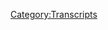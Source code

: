 {{DEFAULTSORT:
    #_TRANSCRIPT_0290:April 25-26, 2019
}}{{Transcript
    | title         = [[290: April 25-26, 2019]]
    | caption       = [https://knowledgefight.libsyn.com/knowledge-fight-april-25-26-2019 Listen to this episode on Libsyn]
    | episodeNumber = [[290: April 25-26, 2019|290]]
    | length        = 02:17:53
}}

{{MessageBox
    | header     = Warning: Bot Generated Content
    | text       = This transcript was automatically generated by transcription software and likely contains many mistakes and misattributions. Please check the audio for definitive quotes, attribution, and context.
    | image      = N3yvass4myg91.webp
    | imagewidth = 50px
    | id         = warning
}}

{{TranscriptBlock
    | name      = Unknown Speaker
    | timestamp = 00:00:00.000
    | text      = Andy in Kansas, you're on the air, thanks for holding.
}}

{{TranscriptBlock
    | name      = Unknown Speaker
    | timestamp = 00:00:04.000
    | text      = Hello Alex, I'm a first time caller, I'm a huge fan, I love your work.
}}

{{TranscriptBlock
    | name      = Unknown Speaker
    | timestamp = 00:00:07.280
    | text      = I love you.
}}

{{TranscriptBlock
    | name      = Unknown Speaker
    | timestamp = 00:00:07.759
    | text      = Hey everybody, welcome back to Knowledge Fight, I'm Dan.
}}

{{TranscriptBlock
    | name      = Unknown Speaker
    | timestamp = 00:00:10.000
    | text      = I'm Jordan.
}}

{{TranscriptBlock
    | name      = Unknown Speaker
    | timestamp = 00:00:10.480
    | text      = We're a couple dudes, like to sit around,
}}

{{TranscriptBlock
    | name      = Unknown Speaker
    | timestamp = 00:00:12.000
    | text      = drink novelty beverages, and talk a little bit about Alex Jones.
}}

{{TranscriptBlock
    | name      = Unknown Speaker
    | timestamp = 00:00:14.880
    | text      = Oh indeed we are, Dan.
}}

{{TranscriptBlock
    | name      = Unknown Speaker
    | timestamp = 00:00:16.960
    | text      = Jordan.
}}

{{TranscriptBlock
    | name      = Unknown Speaker
    | timestamp = 00:00:17.440
    | text      = Dan!
}}

{{TranscriptBlock
    | name      = Unknown Speaker
    | timestamp = 00:00:17.920
    | text      = Jordan.
}}

{{TranscriptBlock
    | name      = Unknown Speaker
    | timestamp = 00:00:18.559
    | text      = What's your first memory?
}}

{{TranscriptBlock
    | name      = Unknown Speaker
    | timestamp = 00:00:22.480
    | text      = I don't know, I don't, I mean this is a little personal, I don't remember a whole lot of my youth.
}}

{{TranscriptBlock
    | name      = Unknown Speaker
    | timestamp = 00:00:27.600
    | text      = Like I don't, I legitimately don't, I have large gaps in my memory from,
}}

{{TranscriptBlock
    | name      = Unknown Speaker
    | timestamp = 00:00:32.719
    | text      = like a lot of people talk about how they remember things from when they were like four or five and
}}

{{TranscriptBlock
    | name      = Unknown Speaker
    | timestamp = 00:00:36.320
    | text      = stuff like that, I have almost nothing.
}}

{{TranscriptBlock
    | name      = Unknown Speaker
    | timestamp = 00:00:39.359
    | text      = Yeah.
}}

{{TranscriptBlock
    | name      = Unknown Speaker
    | timestamp = 00:00:39.679
    | text      = A lot of my earliest memories are things that have been reconstructed from like
}}

{{TranscriptBlock
    | name      = Unknown Speaker
    | timestamp = 00:00:43.600
    | text      = pictures that my parents have, and so probably one of my earliest memories is I had like a baseball
}}

{{TranscriptBlock
    | name      = Unknown Speaker
    | timestamp = 00:00:48.960
    | text      = cake when we lived in Cambridge, Massachusetts, back when I was real young, under the age of like
}}

{{TranscriptBlock
    | name      = Unknown Speaker
    | timestamp = 00:00:54.640
    | text      = six, but I don't remember it, I remember the picture of it.
}}

{{TranscriptBlock
    | name      = Unknown Speaker
    | timestamp = 00:00:57.840
    | text      = Right.
}}

{{TranscriptBlock
    | name      = Unknown Speaker
    | timestamp = 00:00:58.159
    | text      = You know, there's things like that.
}}

{{TranscriptBlock
    | name      = Unknown Speaker
    | timestamp = 00:01:00.000
    | text      = Yeah, I think that's a completely relatable phenomenon.
}}

{{TranscriptBlock
    | name      = Unknown Speaker
    | timestamp = 00:01:03.119
    | text      = Yeah, I don't know, so it'd be tough for me to think about like what the earliest one is,
}}

{{TranscriptBlock
    | name      = Unknown Speaker
    | timestamp = 00:01:06.719
    | text      = and it's also tough for me to think about any memories right now because I am on almost no
}}

{{TranscriptBlock
    | name      = Unknown Speaker
    | timestamp = 00:01:11.439
    | text      = sleep from drunk people in my new apartment complex keeping me up until four or five in
}}

{{TranscriptBlock
    | name      = Unknown Speaker
    | timestamp = 00:01:16.799
    | text      = the morning with their bullshit.
}}

{{TranscriptBlock
    | name      = Unknown Speaker
    | timestamp = 00:01:18.879
    | text      = Well it was the Chicago holiday, it snowed on the 28th.
}}

{{TranscriptBlock
    | name      = Unknown Speaker
    | timestamp = 00:01:21.680
    | text      = Yeah, that was great.
}}

{{TranscriptBlock
    | name      = Unknown Speaker
    | timestamp = 00:01:22.560
    | text      = I celebrated by getting a bath bomb, because I never used a bath bomb before, and I'd like
}}

{{TranscriptBlock
    | name      = Unknown Speaker
    | timestamp = 00:01:27.519
    | text      = to give you my review on that.
}}

{{TranscriptBlock
    | name      = Unknown Speaker
    | timestamp = 00:01:28.640
    | text      = You've never used a bath bomb before?
}}

{{TranscriptBlock
    | name      = Unknown Speaker
    | timestamp = 00:01:30.079
    | text      = No, I like an Epsom salt, I used to like a bubble bath back in the day, but I never explored
}}

{{TranscriptBlock
    | name      = Unknown Speaker
    | timestamp = 00:01:35.680
    | text      = the bomb world.
}}

{{TranscriptBlock
    | name      = Unknown Speaker
    | timestamp = 00:01:36.719
    | text      = Yeah, how do you feel about the bomb?
}}

{{TranscriptBlock
    | name      = Unknown Speaker
    | timestamp = 00:01:38.480
    | text      = Bad review?
}}

{{TranscriptBlock
    | name      = Unknown Speaker
    | timestamp = 00:01:39.439
    | text      = Well, I mean, it's fine, you know, like a nice lavender scent and what have you is still an
}}

{{TranscriptBlock
    | name      = Unknown Speaker
    | timestamp = 00:01:42.879
    | text      = enjoyable bath, but I expected more.
}}

{{TranscriptBlock
    | name      = Unknown Speaker
    | timestamp = 00:01:45.519
    | text      = It's called a bomb.
}}

{{TranscriptBlock
    | name      = Unknown Speaker
    | timestamp = 00:01:46.319
    | text      = It just sort of fizzed a little bit in the tub.
}}

{{TranscriptBlock
    | name      = Unknown Speaker
    | timestamp = 00:01:51.120
    | text      = I really expected some like, I don't know what I expected, fireworks, something, I don't
}}

{{TranscriptBlock
    | name      = Unknown Speaker
    | timestamp = 00:01:55.200
    | text      = know.
}}

{{TranscriptBlock
    | name      = Unknown Speaker
    | timestamp = 00:01:56.400
    | text      = That's how I celebrate there being snow on the couple days before May in Chicago, which
}}

{{TranscriptBlock
    | name      = Unknown Speaker
    | timestamp = 00:02:02.079
    | text      = is awesome.
}}

{{TranscriptBlock
    | name      = Unknown Speaker
    | timestamp = 00:02:02.719
    | text      = Love it.
}}

{{TranscriptBlock
    | name      = Unknown Speaker
    | timestamp = 00:02:03.280
    | text      = Love you, Chicago.
}}

{{TranscriptBlock
    | name      = Unknown Speaker
    | timestamp = 00:02:04.079
    | text      = Yep, but this is a show where we complain about Chicago weather.
}}

{{TranscriptBlock
    | name      = Unknown Speaker
    | timestamp = 00:02:07.599
    | text      = Indeed.
}}

{{TranscriptBlock
    | name      = Unknown Speaker
    | timestamp = 00:02:08.080
    | text      = And I know a lot about Alex Jones.
}}

{{TranscriptBlock
    | name      = Unknown Speaker
    | timestamp = 00:02:09.199
    | text      = And I only know what you tell me.
}}

{{TranscriptBlock
    | name      = Unknown Speaker
    | timestamp = 00:02:10.879
    | text      = Jordan, today we are back in the present.
}}

{{TranscriptBlock
    | name      = Unknown Speaker
    | timestamp = 00:02:12.960
    | text      = Oh boy.
}}

{{TranscriptBlock
    | name      = Unknown Speaker
    | timestamp = 00:02:13.520
    | text      = We're going to be going over April 25th and 26th.
}}

{{TranscriptBlock
    | name      = Unknown Speaker
    | timestamp = 00:02:16.159
    | text      = Not a huge fan of the present right now.
}}

{{TranscriptBlock
    | name      = Unknown Speaker
    | timestamp = 00:02:17.520
    | text      = No, it stinks.
}}

{{TranscriptBlock
    | name      = Unknown Speaker
    | timestamp = 00:02:18.400
    | text      = Alex has just gotten back from going to Bullhorn in Washington, DC, yelling at the Capitol
}}

{{TranscriptBlock
    | name      = Unknown Speaker
    | timestamp = 00:02:24.240
    | text      = building to let him back on Twitter.
}}

{{TranscriptBlock
    | name      = Unknown Speaker
    | timestamp = 00:02:25.680
    | text      = Because he's an adult.
}}

{{TranscriptBlock
    | name      = Unknown Speaker
    | timestamp = 00:02:26.719
    | text      = Absolutely.
}}

{{TranscriptBlock
    | name      = Unknown Speaker
    | timestamp = 00:02:27.439
    | text      = And we will get to how that goes so horribly wrong.
}}

{{TranscriptBlock
    | name      = Unknown Speaker
    | timestamp = 00:02:31.520
    | text      = OK.
}}

{{TranscriptBlock
    | name      = Unknown Speaker
    | timestamp = 00:02:32.000
    | text      = But before we do that, something that is so horribly right.
}}

{{TranscriptBlock
    | name      = Unknown Speaker
    | timestamp = 00:02:36.240
    | text      = That is thanking people who make this show possible, who are supporting the show.
}}

{{TranscriptBlock
    | name      = Unknown Speaker
    | timestamp = 00:02:40.319
    | text      = First of all, Anthony, thank you so much.
}}

{{TranscriptBlock
    | name      = Unknown Speaker
    | timestamp = 00:02:42.240
    | text      = You are now a policy wonk.
}}

{{TranscriptBlock
    | name      = Unknown Speaker
    | timestamp = 00:02:43.759
    | text      = I'm a policy wonk.
}}

{{TranscriptBlock
    | name      = Unknown Speaker
    | timestamp = 00:02:44.879
    | text      = Thank you, Anthony.
}}

{{TranscriptBlock
    | name      = Unknown Speaker
    | timestamp = 00:02:45.439
    | text      = Thank you very much, Anthony.
}}

{{TranscriptBlock
    | name      = Unknown Speaker
    | timestamp = 00:02:46.479
    | text      = Thank you very much, Anthony.
}}

{{TranscriptBlock
    | name      = Unknown Speaker
    | timestamp = 00:02:48.479
    | text      = Vanessa, thank you so much.
}}

{{TranscriptBlock
    | name      = Unknown Speaker
    | timestamp = 00:02:49.199
    | text      = You are now a policy wonk.
}}

{{TranscriptBlock
    | name      = Unknown Speaker
    | timestamp = 00:02:50.879
    | text      = I'm a policy wonk.
}}

{{TranscriptBlock
    | name      = Unknown Speaker
    | timestamp = 00:02:51.919
    | text      = Thank you, Vanessa.
}}

{{TranscriptBlock
    | name      = Unknown Speaker
    | timestamp = 00:02:52.400
    | text      = Thanks, Vanessa.
}}

{{TranscriptBlock
    | name      = Unknown Speaker
    | timestamp = 00:02:53.280
    | text      = Next, Daniel, thank you so much.
}}

{{TranscriptBlock
    | name      = Unknown Speaker
    | timestamp = 00:02:55.120
    | text      = You are now a policy wonk.
}}

{{TranscriptBlock
    | name      = Unknown Speaker
    | timestamp = 00:02:56.639
    | text      = I'm a policy wonk.
}}

{{TranscriptBlock
    | name      = Unknown Speaker
    | timestamp = 00:02:57.680
    | text      = Thank you, Daniel.
}}

{{TranscriptBlock
    | name      = Unknown Speaker
    | timestamp = 00:03:02.240
    | text      = Don't like how imitatable my rhythm is.
}}

{{TranscriptBlock
    | name      = Unknown Speaker
    | timestamp = 00:03:05.120
    | text      = No, I mean, we just have so many Daniels now that I can just hear it and my music of it.
}}

{{TranscriptBlock
    | name      = Unknown Speaker
    | timestamp = 00:03:10.319
    | text      = I've got to become less predictable with my speech patterns.
}}

{{TranscriptBlock
    | name      = Unknown Speaker
    | timestamp = 00:03:13.199
    | text      = Next, someone who took their donation elevated it up a little bit.
}}

{{TranscriptBlock
    | name      = Unknown Speaker
    | timestamp = 00:03:18.639
    | text      = We appreciate it very much.
}}

{{TranscriptBlock
    | name      = Unknown Speaker
    | timestamp = 00:03:19.680
    | text      = So, Ozma, thank you so much.
}}

{{TranscriptBlock
    | name      = Unknown Speaker
    | timestamp = 00:03:21.280
    | text      = You are now a globalist.
}}

{{TranscriptBlock
    | name      = Unknown Speaker
    | timestamp = 00:03:23.360
    | text      = I'm a policy wonk.
}}

{{TranscriptBlock
    | name      = Unknown Speaker
    | timestamp = 00:03:24.560
    | text      = Four stars.
}}

{{TranscriptBlock
    | name      = Unknown Speaker
    | timestamp = 00:03:25.360
    | text      = Go home to your mother and tell her you're brilliant.
}}

{{TranscriptBlock
    | name      = Unknown Speaker
    | timestamp = 00:03:27.360
    | text      = Someone, someone sodomite sent me a bucket of poop.
}}

{{TranscriptBlock
    | name      = Unknown Speaker
    | timestamp = 00:03:30.000
    | text      = Daddy shark.
}}

{{TranscriptBlock
    | name      = Unknown Speaker
    | timestamp = 00:03:32.560
    | text      = Thank you so much, Ozma.
}}

{{TranscriptBlock
    | name      = Unknown Speaker
    | timestamp = 00:03:33.680
    | text      = Thank you, Ozma.
}}

{{TranscriptBlock
    | name      = Unknown Speaker
    | timestamp = 00:03:34.719
    | text      = Next, and finally, I'd like to say thank you to somebody who donated on an elevated level.
}}

{{TranscriptBlock
    | name      = Unknown Speaker
    | timestamp = 00:03:38.879
    | text      = We appreciate it very much.
}}

{{TranscriptBlock
    | name      = Unknown Speaker
    | timestamp = 00:03:40.000
    | text      = So, Metta, M-E-T-T-A, thank you so much.
}}

{{TranscriptBlock
    | name      = Unknown Speaker
    | timestamp = 00:03:43.360
    | text      = You are now a technocrat.
}}

{{TranscriptBlock
    | name      = Unknown Speaker
    | timestamp = 00:03:45.360
    | text      = I'm a policy wonk.
}}

{{TranscriptBlock
    | name      = Unknown Speaker
    | timestamp = 00:03:46.560
    | text      = Four stars.
}}

{{TranscriptBlock
    | name      = Unknown Speaker
    | timestamp = 00:03:47.360
    | text      = Go home to your mother and tell her you're brilliant.
}}

{{TranscriptBlock
    | name      = Unknown Speaker
    | timestamp = 00:03:49.360
    | text      = Someone, someone sodomite sent me a bucket of poop.
}}

{{TranscriptBlock
    | name      = Unknown Speaker
    | timestamp = 00:03:52.000
    | text      = Daddy shark.
}}

{{TranscriptBlock
    | name      = Unknown Speaker
    | timestamp = 00:03:54.479
    | text      = Jar Jar Binks has a Caribbean black accent.
}}

{{TranscriptBlock
    | name      = Unknown Speaker
    | timestamp = 00:03:58.800
    | text      = He's a loser.
}}

{{TranscriptBlock
    | name      = Unknown Speaker
    | timestamp = 00:04:00.000
    | text      = Little, little titty baby.
}}

{{TranscriptBlock
    | name      = Unknown Speaker
    | timestamp = 00:04:01.840
    | text      = I don't want to hate black people.
}}

{{TranscriptBlock
    | name      = Unknown Speaker
    | timestamp = 00:04:03.520
    | text      = I renounce Jesus Christ.
}}

{{TranscriptBlock
    | name      = Unknown Speaker
    | timestamp = 00:04:05.360
    | text      = Thank you so much, Metta.
}}

{{TranscriptBlock
    | name      = Unknown Speaker
    | timestamp = 00:04:06.319
    | text      = Thank you very much, Ron Artest.
}}

{{TranscriptBlock
    | name      = Unknown Speaker
    | timestamp = 00:04:08.240
    | text      = Oh, Metta World Peace?
}}

{{TranscriptBlock
    | name      = Unknown Speaker
    | timestamp = 00:04:10.080
    | text      = Yeah, I think it was him, right?
}}

{{TranscriptBlock
    | name      = Unknown Speaker
    | timestamp = 00:04:11.120
    | text      = No, it's not.
}}

{{TranscriptBlock
    | name      = Unknown Speaker
    | timestamp = 00:04:11.680
    | text      = No, it's probably not him.
}}

{{TranscriptBlock
    | name      = Unknown Speaker
    | timestamp = 00:04:12.639
    | text      = Uh, no.
}}

{{TranscriptBlock
    | name      = Unknown Speaker
    | timestamp = 00:04:13.439
    | text      = But if you are out there listening, Ron Artest, please feel free to support the show.
}}

{{TranscriptBlock
    | name      = Unknown Speaker
    | timestamp = 00:04:18.879
    | text      = You can do that by going to our website, knowledgefight.com,
}}

{{TranscriptBlock
    | name      = Unknown Speaker
    | timestamp = 00:04:21.680
    | text      = clicking the button that says support the show.
}}

{{TranscriptBlock
    | name      = Unknown Speaker
    | timestamp = 00:04:23.360
    | text      = You can do that if you're not Ron Artest as well.
}}

{{TranscriptBlock
    | name      = Unknown Speaker
    | timestamp = 00:04:25.360
    | text      = I hope so.
}}

{{TranscriptBlock
    | name      = Unknown Speaker
    | timestamp = 00:04:26.000
    | text      = We would appreciate it.
}}

{{TranscriptBlock
    | name      = Unknown Speaker
    | timestamp = 00:04:27.120
    | text      = So, Jordan, today, like I said, 25th, 26th, what up?
}}

{{TranscriptBlock
    | name      = Unknown Speaker
    | timestamp = 00:04:31.920
    | text      = Crazy stuff.
}}

{{TranscriptBlock
    | name      = Unknown Speaker
    | timestamp = 00:04:34.079
    | text      = This is gonna be, this is gonna be bad.
}}

{{TranscriptBlock
    | name      = Unknown Speaker
    | timestamp = 00:04:37.120
    | text      = So let's at least enjoy a little bit of fun here at the beginning,
}}

{{TranscriptBlock
    | name      = Unknown Speaker
    | timestamp = 00:04:40.720
    | text      = uh, with this out of context drop.
}}

{{TranscriptBlock
    | name      = Unknown Speaker
    | timestamp = 00:04:42.240
    | text      = A big new sale is, we've never done this before,
}}

{{TranscriptBlock
    | name      = Unknown Speaker
    | timestamp = 00:04:46.319
    | text      = a hundred percent off Knockout the Great Sleep Aid.
}}

{{TranscriptBlock
    | name      = Unknown Speaker
    | timestamp = 00:04:49.519
    | text      = That's not a sale.
}}

{{TranscriptBlock
    | name      = Unknown Speaker
    | timestamp = 00:04:50.480
    | text      = What?
}}

{{TranscriptBlock
    | name      = Unknown Speaker
    | timestamp = 00:04:50.879
    | text      = Wait, what?
}}

{{TranscriptBlock
    | name      = Unknown Speaker
    | timestamp = 00:04:51.600
    | text      = A hundred percent off?
}}

{{TranscriptBlock
    | name      = Unknown Speaker
    | timestamp = 00:04:53.759
    | text      = That should give you some sense of where things are at.
}}

{{TranscriptBlock
    | name      = Unknown Speaker
    | timestamp = 00:04:55.839
    | text      = What, do they throw it at you out of a moving car?
}}

{{TranscriptBlock
    | name      = Unknown Speaker
    | timestamp = 00:04:58.560
    | text      = You have to buy a bottle of like, uh, Brain Force or whatever,
}}

{{TranscriptBlock
    | name      = Unknown Speaker
    | timestamp = 00:05:01.680
    | text      = and you get a bottle of Knockout for free.
}}

{{TranscriptBlock
    | name      = Unknown Speaker
    | timestamp = 00:05:04.160
    | text      = But why did he say 100% off?
}}

{{TranscriptBlock
    | name      = Unknown Speaker
    | timestamp = 00:05:06.879
    | text      = Right.
}}

{{TranscriptBlock
    | name      = Unknown Speaker
    | timestamp = 00:05:08.000
    | text      = Isn't that like a buy one, get one free sale?
}}

{{TranscriptBlock
    | name      = Unknown Speaker
    | timestamp = 00:05:10.480
    | text      = Yeah, kind of.
}}

{{TranscriptBlock
    | name      = Unknown Speaker
    | timestamp = 00:05:11.839
    | text      = The framing of it is really bad.
}}

{{TranscriptBlock
    | name      = Unknown Speaker
    | timestamp = 00:05:14.240
    | text      = Yeah.
}}

{{TranscriptBlock
    | name      = Unknown Speaker
    | timestamp = 00:05:14.560
    | text      = It makes, it stinks of desperation.
}}

{{TranscriptBlock
    | name      = Unknown Speaker
    | timestamp = 00:05:17.680
    | text      = A hundred percent off.
}}

{{TranscriptBlock
    | name      = Unknown Speaker
    | timestamp = 00:05:19.040
    | text      = A hundred percent off.
}}

{{TranscriptBlock
    | name      = Unknown Speaker
    | timestamp = 00:05:19.920
    | text      = And I'm presenting this as our new sale.
}}

{{TranscriptBlock
    | name      = Unknown Speaker
    | timestamp = 00:05:22.959
    | text      = Good, good stuff.
}}

{{TranscriptBlock
    | name      = Unknown Speaker
    | timestamp = 00:05:24.240
    | text      = Our new sale is we need to get rid of this shit,
}}

{{TranscriptBlock
    | name      = Unknown Speaker
    | timestamp = 00:05:26.240
    | text      = so we're starting to fire it out of a cannon.
}}

{{TranscriptBlock
    | name      = Unknown Speaker
    | timestamp = 00:05:28.240
    | text      = That should give you a little bit of a sense of what's going on with Alex's business model.
}}

{{TranscriptBlock
    | name      = Unknown Speaker
    | timestamp = 00:05:33.680
    | text      = He talks about how the money stream is not doing great.
}}

{{TranscriptBlock
    | name      = Unknown Speaker
    | timestamp = 00:05:35.920
    | text      = Not doing great, huh?
}}

{{TranscriptBlock
    | name      = Unknown Speaker
    | timestamp = 00:05:36.800
    | text      = No.
}}

{{TranscriptBlock
    | name      = Unknown Speaker
    | timestamp = 00:05:37.120
    | text      = We're taking over the world.
}}

{{TranscriptBlock
    | name      = Unknown Speaker
    | timestamp = 00:05:38.639
    | text      = Of course.
}}

{{TranscriptBlock
    | name      = Unknown Speaker
    | timestamp = 00:05:39.040
    | text      = But the money is not good.
}}

{{TranscriptBlock
    | name      = Unknown Speaker
    | timestamp = 00:05:40.240
    | text      = The money is too tight to mention.
}}

{{TranscriptBlock
    | name      = Unknown Speaker
    | timestamp = 00:05:41.920
    | text      = You know what?
}}

{{TranscriptBlock
    | name      = Unknown Speaker
    | timestamp = 00:05:42.399
    | text      = What you really need to take over the world is a can-do attitude,
}}

{{TranscriptBlock
    | name      = Unknown Speaker
    | timestamp = 00:05:45.519
    | text      = not a multi-million dollar business, Dan.
}}

{{TranscriptBlock
    | name      = Unknown Speaker
    | timestamp = 00:05:47.839
    | text      = Yeah, yeah.
}}

{{TranscriptBlock
    | name      = Unknown Speaker
    | timestamp = 00:05:49.439
    | text      = And so we begin on the 25th,
}}

{{TranscriptBlock
    | name      = Unknown Speaker
    | timestamp = 00:05:53.279
    | text      = and Alex is talking about what happened while he was in DC.
}}

{{TranscriptBlock
    | name      = Unknown Speaker
    | timestamp = 00:05:58.959
    | text      = And he had a little bit of a run-in with a guest of his,
}}

{{TranscriptBlock
    | name      = Unknown Speaker
    | timestamp = 00:06:02.720
    | text      = who he got to have an impromptu, totally, absolutely authentic and normal,
}}

{{TranscriptBlock
    | name      = Unknown Speaker
    | timestamp = 00:06:09.839
    | text      = not set up interview with.
}}

{{TranscriptBlock
    | name      = Unknown Speaker
    | timestamp = 00:06:11.600
    | text      = Oh, that's nice.
}}

{{TranscriptBlock
    | name      = Unknown Speaker
    | timestamp = 00:06:12.480
    | text      = By the way, he wasn't the Soros connected guy,
}}

{{TranscriptBlock
    | name      = Unknown Speaker
    | timestamp = 00:06:14.800
    | text      = even though he knows Soros's son and did some trading with him on Wall Street
}}

{{TranscriptBlock
    | name      = Unknown Speaker
    | timestamp = 00:06:18.639
    | text      = that offered me the Bitcoin to join the dark side.
}}

{{TranscriptBlock
    | name      = Unknown Speaker
    | timestamp = 00:06:22.959
    | text      = But he got the heat for it when I mentioned that.
}}

{{TranscriptBlock
    | name      = Unknown Speaker
    | timestamp = 00:06:27.279
    | text      = But that's a separate time he offered me 150 million in Bitcoin
}}

{{TranscriptBlock
    | name      = Unknown Speaker
    | timestamp = 00:06:30.720
    | text      = back when it was worth a dollar apiece when it first came out.
}}

{{TranscriptBlock
    | name      = Unknown Speaker
    | timestamp = 00:06:33.519
    | text      = He's talking about Max Keiser.
}}

{{TranscriptBlock
    | name      = Unknown Speaker
    | timestamp = 00:06:35.519
    | text      = He ran into Max Keiser at the Trump Hotel.
}}

{{TranscriptBlock
    | name      = Unknown Speaker
    | timestamp = 00:06:40.959
    | text      = He ran into Max Keiser.
}}

{{TranscriptBlock
    | name      = Unknown Speaker
    | timestamp = 00:06:42.800
    | text      = They were both drinking some Stella Artois at the Trump Hotel.
}}

{{TranscriptBlock
    | name      = Unknown Speaker
    | timestamp = 00:06:47.199
    | text      = What was Max Keiser there for, nominally otherwise?
}}

{{TranscriptBlock
    | name      = Unknown Speaker
    | timestamp = 00:06:50.399
    | text      = I don't know.
}}

{{TranscriptBlock
    | name      = Unknown Speaker
    | timestamp = 00:06:50.800
    | text      = I mean, he's a journalist.
}}

{{TranscriptBlock
    | name      = Unknown Speaker
    | timestamp = 00:06:52.160
    | text      = He works for RT.
}}

{{TranscriptBlock
    | name      = Unknown Speaker
    | timestamp = 00:06:53.199
    | text      = I mean, he has a show on RT.
}}

{{TranscriptBlock
    | name      = Unknown Speaker
    | timestamp = 00:06:56.319
    | text      = He's a man about town.
}}

{{TranscriptBlock
    | name      = Unknown Speaker
    | timestamp = 00:06:57.600
    | text      = I think he might have some connections in media and stuff like that.
}}

{{TranscriptBlock
    | name      = Unknown Speaker
    | timestamp = 00:07:01.519
    | text      = Really?
}}

{{TranscriptBlock
    | name      = Unknown Speaker
    | timestamp = 00:07:02.000
    | text      = Yeah.
}}

{{TranscriptBlock
    | name      = Unknown Speaker
    | timestamp = 00:07:02.160
    | text      = I mean, I don't think of Alex's guests,
}}

{{TranscriptBlock
    | name      = Unknown Speaker
    | timestamp = 00:07:05.279
    | text      = he's one that actually probably has more of a career than a lot of these other dicks.
}}

{{TranscriptBlock
    | name      = Unknown Speaker
    | timestamp = 00:07:09.199
    | text      = Yeah, I have a hard time.
}}

{{TranscriptBlock
    | name      = Unknown Speaker
    | timestamp = 00:07:10.319
    | text      = Anytime we talk about that, every time you tell me he's a journalist and he has his own show
}}

{{TranscriptBlock
    | name      = Unknown Speaker
    | timestamp = 00:07:16.240
    | text      = and I'm like, a guy who's tried to sell me on Max coin can't actually have a job.
}}

{{TranscriptBlock
    | name      = Unknown Speaker
    | timestamp = 00:07:22.399
    | text      = That can't be a thing.
}}

{{TranscriptBlock
    | name      = Unknown Speaker
    | timestamp = 00:07:23.920
    | text      = He's got Max coin.
}}

{{TranscriptBlock
    | name      = Unknown Speaker
    | timestamp = 00:07:24.959
    | text      = But if you were super into Bitcoin when it was pretty profitable and you made a
}}

{{TranscriptBlock
    | name      = Unknown Speaker
    | timestamp = 00:07:29.680
    | text      = good amount of money off it, I don't think it would be that weird
}}

{{TranscriptBlock
    | name      = Unknown Speaker
    | timestamp = 00:07:33.199
    | text      = that you might want to fuck around and start your own coin.
}}

{{TranscriptBlock
    | name      = Unknown Speaker
    | timestamp = 00:07:36.240
    | text      = Even if it's not something you think is going to make you your nest egg or whatever,
}}

{{TranscriptBlock
    | name      = Unknown Speaker
    | timestamp = 00:07:42.319
    | text      = it could be fun.
}}

{{TranscriptBlock
    | name      = Unknown Speaker
    | timestamp = 00:07:44.720
    | text      = Okay, that'd be great.
}}

{{TranscriptBlock
    | name      = Unknown Speaker
    | timestamp = 00:07:46.560
    | text      = If Max went on there and he was like, buy some Max coin,
}}

{{TranscriptBlock
    | name      = Unknown Speaker
    | timestamp = 00:07:49.040
    | text      = because it's hilarious, then I'm fine with that.
}}

{{TranscriptBlock
    | name      = Unknown Speaker
    | timestamp = 00:07:51.199
    | text      = I'm not sure that he sells Max coin as hard as we do.
}}

{{TranscriptBlock
    | name      = Unknown Speaker
    | timestamp = 00:07:54.240
    | text      = Okay.
}}

{{TranscriptBlock
    | name      = Unknown Speaker
    | timestamp = 00:07:54.720
    | text      = Or we pretend he does.
}}

{{TranscriptBlock
    | name      = Unknown Speaker
    | timestamp = 00:07:56.079
    | text      = Okay.
}}

{{TranscriptBlock
    | name      = Unknown Speaker
    | timestamp = 00:07:56.720
    | text      = I think we, as a joke, talk about it probably more than he does.
}}

{{TranscriptBlock
    | name      = Unknown Speaker
    | timestamp = 00:08:01.920
    | text      = Okay.
}}

{{TranscriptBlock
    | name      = Unknown Speaker
    | timestamp = 00:08:02.319
    | text      = Still not worth much.
}}

{{TranscriptBlock
    | name      = Unknown Speaker
    | timestamp = 00:08:03.439
    | text      = Okay.
}}

{{TranscriptBlock
    | name      = Unknown Speaker
    | timestamp = 00:08:03.839
    | text      = So over the course of just the time we've been paying attention to him,
}}

{{TranscriptBlock
    | name      = Unknown Speaker
    | timestamp = 00:08:07.120
    | text      = Alex has told a lot of different stories about how the globalists have tried to get him to
}}

{{TranscriptBlock
    | name      = Unknown Speaker
    | timestamp = 00:08:10.480
    | text      = come over to their side.
}}

{{TranscriptBlock
    | name      = Unknown Speaker
    | timestamp = 00:08:12.160
    | text      = He said that Fox News executives have offered him million dollar contracts.
}}

{{TranscriptBlock
    | name      = Unknown Speaker
    | timestamp = 00:08:16.399
    | text      = He said that vaguely described people have offered him tens of million dollars to turn
}}

{{TranscriptBlock
    | name      = Unknown Speaker
    | timestamp = 00:08:20.160
    | text      = on the Republic and all the noble patriots that he represents.
}}

{{TranscriptBlock
    | name      = Unknown Speaker
    | timestamp = 00:08:23.600
    | text      = When he was super fucked up doing that Reddit ask me anything session,
}}

{{TranscriptBlock
    | name      = Unknown Speaker
    | timestamp = 00:08:26.720
    | text      = he also seemed to accidentally admit that none of that actually even happened.
}}

{{TranscriptBlock
    | name      = Unknown Speaker
    | timestamp = 00:08:30.639
    | text      = When he responded to a question about being offered tons of money by the globalists,
}}

{{TranscriptBlock
    | name      = Unknown Speaker
    | timestamp = 00:08:34.399
    | text      = by saying it never happened.
}}

{{TranscriptBlock
    | name      = Unknown Speaker
    | timestamp = 00:08:36.480
    | text      = The new version we're seeing presented today is that a Soros connected person,
}}

{{TranscriptBlock
    | name      = Unknown Speaker
    | timestamp = 00:08:40.559
    | text      = who's definitely not Max Kaiser, offered him millions in Bitcoin
}}

{{TranscriptBlock
    | name      = Unknown Speaker
    | timestamp = 00:08:44.399
    | text      = as the fabled payoff for him to sell out.
}}

{{TranscriptBlock
    | name      = Unknown Speaker
    | timestamp = 00:08:47.039
    | text      = 150 million in Bitcoin.
}}

{{TranscriptBlock
    | name      = Unknown Speaker
    | timestamp = 00:08:49.200
    | text      = Something like that.
}}

{{TranscriptBlock
    | name      = Unknown Speaker
    | timestamp = 00:08:49.919
    | text      = Okay.
}}

{{TranscriptBlock
    | name      = Unknown Speaker
    | timestamp = 00:08:50.240
    | text      = There's tons-
}}

{{TranscriptBlock
    | name      = Unknown Speaker
    | timestamp = 00:08:50.799
    | text      = When it was worth a dollar.
}}

{{TranscriptBlock
    | name      = Unknown Speaker
    | timestamp = 00:08:51.759
    | text      = So 150 million Bitcoin.
}}

{{TranscriptBlock
    | name      = Unknown Speaker
    | timestamp = 00:08:53.679
    | text      = Well, that's impossible.
}}

{{TranscriptBlock
    | name      = Unknown Speaker
    | timestamp = 00:08:54.879
    | text      = Right.
}}

{{TranscriptBlock
    | name      = Unknown Speaker
    | timestamp = 00:08:55.120
    | text      = There's tons of problems with this story.
}}

{{TranscriptBlock
    | name      = Unknown Speaker
    | timestamp = 00:08:57.440
    | text      = For one, Bitcoin didn't exist until January 2009.
}}

{{TranscriptBlock
    | name      = Unknown Speaker
    | timestamp = 00:09:00.399
    | text      = And his stories of attempts to buy him out by the globalists, all these stories,
}}

{{TranscriptBlock
    | name      = Unknown Speaker
    | timestamp = 00:09:04.080
    | text      = they predate that, both in terms of when he told the stories,
}}

{{TranscriptBlock
    | name      = Unknown Speaker
    | timestamp = 00:09:07.519
    | text      = and in terms of when the stories he's telling are set.
}}

{{TranscriptBlock
    | name      = Unknown Speaker
    | timestamp = 00:09:10.879
    | text      = Like, so when he would tell the story in the present day,
}}

{{TranscriptBlock
    | name      = Unknown Speaker
    | timestamp = 00:09:12.960
    | text      = these stories were set before January 2009, before Bitcoin even existed.
}}

{{TranscriptBlock
    | name      = Unknown Speaker
    | timestamp = 00:09:17.759
    | text      = Yeah, he was telling post Y2K stories in 1998.
}}

{{TranscriptBlock
    | name      = Unknown Speaker
    | timestamp = 00:09:20.799
    | text      = Mm-hmm.
}}

{{TranscriptBlock
    | name      = Unknown Speaker
    | timestamp = 00:09:21.679
    | text      = It took a year after that point in January 2009, when Bitcoin was introduced,
}}

{{TranscriptBlock
    | name      = Unknown Speaker
    | timestamp = 00:09:26.240
    | text      = for any recorded commercial transactions to happen with Bitcoin,
}}

{{TranscriptBlock
    | name      = Unknown Speaker
    | timestamp = 00:09:29.679
    | text      = when some dude bought two Papa John's pizzas for 10,000 Bitcoins,
}}

{{TranscriptBlock
    | name      = Unknown Speaker
    | timestamp = 00:09:33.759
    | text      = which would be worth approximately $40 million today.
}}

{{TranscriptBlock
    | name      = Unknown Speaker
    | timestamp = 00:09:37.039
    | text      = Crazy.
}}

{{TranscriptBlock
    | name      = Unknown Speaker
    | timestamp = 00:09:37.440
    | text      = Fun.
}}

{{TranscriptBlock
    | name      = Unknown Speaker
    | timestamp = 00:09:37.759
    | text      = Yeah.
}}

{{TranscriptBlock
    | name      = Unknown Speaker
    | timestamp = 00:09:38.080
    | text      = Fun.
}}

{{TranscriptBlock
    | name      = Unknown Speaker
    | timestamp = 00:09:38.639
    | text      = It wouldn't be until July 2010 that Bitcoin would have a value over a penny.
}}

{{TranscriptBlock
    | name      = Unknown Speaker
    | timestamp = 00:09:42.960
    | text      = And it wasn't until April 2011 that Bitcoin broke the one-to-one value ratio with the dollar,
}}

{{TranscriptBlock
    | name      = Unknown Speaker
    | timestamp = 00:09:48.320
    | text      = at which point it began fluctuating wildly.
}}

{{TranscriptBlock
    | name      = Unknown Speaker
    | timestamp = 00:09:50.960
    | text      = Probably because it was a completely unregulated currency
}}

{{TranscriptBlock
    | name      = Unknown Speaker
    | timestamp = 00:09:53.759
    | text      = that was ripe for the picking of really shady scam artists.
}}

{{TranscriptBlock
    | name      = Unknown Speaker
    | timestamp = 00:09:56.080
    | text      = Yeah.
}}

{{TranscriptBlock
    | name      = Unknown Speaker
    | timestamp = 00:09:57.039
    | text      = There's a maximum of 21 million Bitcoins that can ever exist in circulation.
}}

{{TranscriptBlock
    | name      = Unknown Speaker
    | timestamp = 00:10:01.519
    | text      = That's an essential piece of the system and how it works.
}}

{{TranscriptBlock
    | name      = Unknown Speaker
    | timestamp = 00:10:04.559
    | text      = Globalists could have offered Alex all the Bitcoin that could ever exist in late 2010,
}}

{{TranscriptBlock
    | name      = Unknown Speaker
    | timestamp = 00:10:09.759
    | text      = and it would still only be worth $2 million, an amount Alex would be an idiot to accept.
}}

{{TranscriptBlock
    | name      = Unknown Speaker
    | timestamp = 00:10:14.960
    | text      = Even if they offered him every single Bitcoin at the point when Bitcoin is worth a dollar each,
}}

{{TranscriptBlock
    | name      = Unknown Speaker
    | timestamp = 00:10:19.120
    | text      = that would only be $21 million, which Alex, by his own, like,
}}

{{TranscriptBlock
    | name      = Unknown Speaker
    | timestamp = 00:10:23.200
    | text      = how much money I make and what it takes to run this operation,
}}

{{TranscriptBlock
    | name      = Unknown Speaker
    | timestamp = 00:10:26.159
    | text      = that he would run out of that money so fucking fast.
}}

{{TranscriptBlock
    | name      = Unknown Speaker
    | timestamp = 00:10:28.639
    | text      = It's a pittance.
}}

{{TranscriptBlock
    | name      = Unknown Speaker
    | timestamp = 00:10:29.279
    | text      = And if he got all of the Bitcoin in existence, they would instantly become worth nothing.
}}

{{TranscriptBlock
    | name      = Unknown Speaker
    | timestamp = 00:10:33.679
    | text      = Yeah.
}}

{{TranscriptBlock
    | name      = Unknown Speaker
    | timestamp = 00:10:34.480
    | text      = That's how I hate Bitcoin.
}}

{{TranscriptBlock
    | name      = Unknown Speaker
    | timestamp = 00:10:37.600
    | text      = I hate Bitcoin because every time I hear more and more about it,
}}

{{TranscriptBlock
    | name      = Unknown Speaker
    | timestamp = 00:10:41.039
    | text      = like the mining of Bitcoin or the fact that I didn't know that there could only ever be 21
}}

{{TranscriptBlock
    | name      = Unknown Speaker
    | timestamp = 00:10:45.919
    | text      = million Bitcoin.
}}

{{TranscriptBlock
    | name      = Unknown Speaker
    | timestamp = 00:10:46.879
    | text      = That's part of what makes it valuable.
}}

{{TranscriptBlock
    | name      = Unknown Speaker
    | timestamp = 00:10:48.320
    | text      = There's only like $17 million in circulation right now or something like that.
}}

{{TranscriptBlock
    | name      = Unknown Speaker
    | timestamp = 00:10:51.120
    | text      = Right.
}}

{{TranscriptBlock
    | name      = Unknown Speaker
    | timestamp = 00:10:51.360
    | text      = See, now, every time somebody tells me stuff like that, I'm like, is money even real?
}}

{{TranscriptBlock
    | name      = Unknown Speaker
    | timestamp = 00:10:55.840
    | text      = Why not just write things on napkins?
}}

{{TranscriptBlock
    | name      = Unknown Speaker
    | timestamp = 00:10:57.919
    | text      = I don't know what it means.
}}

{{TranscriptBlock
    | name      = Unknown Speaker
    | timestamp = 00:10:58.559
    | text      = But that's one of these people's chief complaints about the idea of, like, fiat currencies.
}}

{{TranscriptBlock
    | name      = Unknown Speaker
    | timestamp = 00:11:02.320
    | text      = You just print more of them.
}}

{{TranscriptBlock
    | name      = Unknown Speaker
    | timestamp = 00:11:03.519
    | text      = Yeah.
}}

{{TranscriptBlock
    | name      = Unknown Speaker
    | timestamp = 00:11:03.919
    | text      = It's not like how gold has a finite amount, theoretically, in the universe.
}}

{{TranscriptBlock
    | name      = Unknown Speaker
    | timestamp = 00:11:08.480
    | text      = Same thing with Bitcoin, there's a finite amount of them, which guarantees that they
}}

{{TranscriptBlock
    | name      = Unknown Speaker
    | timestamp = 00:11:13.279
    | text      = will always have some value.
}}

{{TranscriptBlock
    | name      = Unknown Speaker
    | timestamp = 00:11:14.879
    | text      = Right.
}}

{{TranscriptBlock
    | name      = Unknown Speaker
    | timestamp = 00:11:15.120
    | text      = Or whatever.
}}

{{TranscriptBlock
    | name      = Unknown Speaker
    | timestamp = 00:11:15.679
    | text      = That's fun.
}}

{{TranscriptBlock
    | name      = Unknown Speaker
    | timestamp = 00:11:16.720
    | text      = I guess.
}}

{{TranscriptBlock
    | name      = Unknown Speaker
    | timestamp = 00:11:17.279
    | text      = I don't know what it means.
}}

{{TranscriptBlock
    | name      = Unknown Speaker
    | timestamp = 00:11:19.600
    | text      = I have a sense of what it means.
}}

{{TranscriptBlock
    | name      = Unknown Speaker
    | timestamp = 00:11:21.200
    | text      = Yeah.
}}

{{TranscriptBlock
    | name      = Unknown Speaker
    | timestamp = 00:11:21.759
    | text      = So here's what's actually going on here.
}}

{{TranscriptBlock
    | name      = Unknown Speaker
    | timestamp = 00:11:24.240
    | text      = Alex recently ran into Max Keiser while drinking at the Trump Hotel in D.C., where he mentioned
}}

{{TranscriptBlock
    | name      = Unknown Speaker
    | timestamp = 00:11:29.759
    | text      = that he had offered Alex 10,000 Bitcoins sometime back in the past and that Alex, had he have
}}

{{TranscriptBlock
    | name      = Unknown Speaker
    | timestamp = 00:11:36.559
    | text      = kept them, it would be worth $50 million today.
}}

{{TranscriptBlock
    | name      = Unknown Speaker
    | timestamp = 00:11:39.919
    | text      = And so Alex's response to that is saying, like, I turned down $50 million, something
}}

{{TranscriptBlock
    | name      = Unknown Speaker
    | timestamp = 00:11:44.799
    | text      = like that.
}}

{{TranscriptBlock
    | name      = Unknown Speaker
    | timestamp = 00:11:45.600
    | text      = Alex knows that this makes him look stupid for not taking them.
}}

{{TranscriptBlock
    | name      = Unknown Speaker
    | timestamp = 00:11:48.799
    | text      = So he needs to create a reason for him to have not, or for him to have been skeptical
}}

{{TranscriptBlock
    | name      = Unknown Speaker
    | timestamp = 00:11:52.879
    | text      = about Bitcoin.
}}

{{TranscriptBlock
    | name      = Unknown Speaker
    | timestamp = 00:11:53.759
    | text      = And what better way than to associate the cryptocurrency with an attempted globalist
}}

{{TranscriptBlock
    | name      = Unknown Speaker
    | timestamp = 00:11:57.600
    | text      = payoff?
}}

{{TranscriptBlock
    | name      = Unknown Speaker
    | timestamp = 00:11:58.720
    | text      = Alex is a bimetallic, hard currency guy from way back.
}}

{{TranscriptBlock
    | name      = Unknown Speaker
    | timestamp = 00:12:03.039
    | text      = His show legitimately only exists today because of the investment of Ted Anderson and Midas
}}

{{TranscriptBlock
    | name      = Unknown Speaker
    | timestamp = 00:12:07.440
    | text      = Resources in the late 90s.
}}

{{TranscriptBlock
    | name      = Unknown Speaker
    | timestamp = 00:12:09.600
    | text      = So at no point, while Ted was still Alex's sugar daddy, could he ever have cozied up
}}

{{TranscriptBlock
    | name      = Unknown Speaker
    | timestamp = 00:12:14.399
    | text      = with an alternative currency?
}}

{{TranscriptBlock
    | name      = Unknown Speaker
    | timestamp = 00:12:15.759
    | text      = There's no way that would have flown.
}}

{{TranscriptBlock
    | name      = Unknown Speaker
    | timestamp = 00:12:17.759
    | text      = But just because Alex is in the pocket of a gold and silver salesman, that doesn't mean
}}

{{TranscriptBlock
    | name      = Unknown Speaker
    | timestamp = 00:12:22.000
    | text      = that a lot of the people in his orbit weren't cryptocurrency scammers.
}}

{{TranscriptBlock
    | name      = Unknown Speaker
    | timestamp = 00:12:26.000
    | text      = And over the course of his career, it's been very clear that a lot of Alex's guests have
}}

{{TranscriptBlock
    | name      = Unknown Speaker
    | timestamp = 00:12:29.919
    | text      = tried to entice him into being the front man for a pump and dump type scheme.
}}

{{TranscriptBlock
    | name      = Unknown Speaker
    | timestamp = 00:12:34.080
    | text      = It very much appears that way based on looking over the people who have tried to seduce Alex
}}

{{TranscriptBlock
    | name      = Unknown Speaker
    | timestamp = 00:12:39.440
    | text      = into Bitcoin.
}}

{{TranscriptBlock
    | name      = Unknown Speaker
    | timestamp = 00:12:40.559
    | text      = A number of his guests have tried to get Alex to endorse Bitcoin, which would lead this
}}

{{TranscriptBlock
    | name      = Unknown Speaker
    | timestamp = 00:12:44.639
    | text      = audience to buying up what they can and inflating the price, whereupon these guests who talk
}}

{{TranscriptBlock
    | name      = Unknown Speaker
    | timestamp = 00:12:48.639
    | text      = to Alex into endorsing would most likely sell at that elevated price point and leave Alex's
}}

{{TranscriptBlock
    | name      = Unknown Speaker
    | timestamp = 00:12:53.200
    | text      = audience holding the bag.
}}

{{TranscriptBlock
    | name      = Unknown Speaker
    | timestamp = 00:12:54.960
    | text      = This is something that John McAfee has been particularly criticized about.
}}

{{TranscriptBlock
    | name      = Unknown Speaker
    | timestamp = 00:12:58.720
    | text      = Promoting coins specifically to raise their value, providing pump and dump opportunities
}}

{{TranscriptBlock
    | name      = Unknown Speaker
    | timestamp = 00:13:03.039
    | text      = for people in the know to capitalize on.
}}

{{TranscriptBlock
    | name      = Unknown Speaker
    | timestamp = 00:13:04.879
    | text      = Something that people talk about a lot.
}}

{{TranscriptBlock
    | name      = Unknown Speaker
    | timestamp = 00:13:07.200
    | text      = In Bitcoin forums, you can find people discussing this openly, like this commenter who said
}}

{{TranscriptBlock
    | name      = Unknown Speaker
    | timestamp = 00:13:11.919
    | text      = this on 9 p.m. on Christmas Eve in 2017.
}}

{{TranscriptBlock
    | name      = Unknown Speaker
    | timestamp = 00:13:18.639
    | text      = You need to stay in tune with his tweets, and that is what everyone has been doing for
}}

{{TranscriptBlock
    | name      = Unknown Speaker
    | timestamp = 00:13:22.639
    | text      = a while now.
}}

{{TranscriptBlock
    | name      = Unknown Speaker
    | timestamp = 00:13:23.519
    | text      = And you need to be fast on buying these coins that he'll tweet because you might get stuck
}}

{{TranscriptBlock
    | name      = Unknown Speaker
    | timestamp = 00:13:27.919
    | text      = in the middle of it and if you're too slow of doing it.
}}

{{TranscriptBlock
    | name      = Unknown Speaker
    | timestamp = 00:13:30.639
    | text      = So stay tuned and keep looking at his tweeter account and you'll be part of his pump and
}}

{{TranscriptBlock
    | name      = Unknown Speaker
    | timestamp = 00:13:34.399
    | text      = dump group.
}}

{{TranscriptBlock
    | name      = Unknown Speaker
    | timestamp = 00:13:35.600
    | text      = Of course, the reality is that these things happen really fast, like in a matter of minutes
}}

{{TranscriptBlock
    | name      = Unknown Speaker
    | timestamp = 00:13:39.679
    | text      = oftentimes.
}}

{{TranscriptBlock
    | name      = Unknown Speaker
    | timestamp = 00:13:40.559
    | text      = So what will happen is that a lot of the times the people watching McAfee's Twitter for
}}

{{TranscriptBlock
    | name      = Unknown Speaker
    | timestamp = 00:13:44.320
    | text      = clues will be too slow and then they'll think that they're in on a scheme, but they'll
}}

{{TranscriptBlock
    | name      = Unknown Speaker
    | timestamp = 00:13:47.759
    | text      = be the ones who end up losing money in the scheme when the dump happens before they're
}}

{{TranscriptBlock
    | name      = Unknown Speaker
    | timestamp = 00:13:51.440
    | text      = ready for it.
}}

{{TranscriptBlock
    | name      = Unknown Speaker
    | timestamp = 00:13:52.480
    | text      = The role that McAfee plays in these operations is almost certainly one that it appears that
}}

{{TranscriptBlock
    | name      = Unknown Speaker
    | timestamp = 00:13:56.879
    | text      = Alex has probably been offered to play, but not by the globalists.
}}

{{TranscriptBlock
    | name      = Unknown Speaker
    | timestamp = 00:14:01.200
    | text      = For whatever reason, maybe because he's loved hard currency too much, maybe because Ted
}}

{{TranscriptBlock
    | name      = Unknown Speaker
    | timestamp = 00:14:05.440
    | text      = told him he couldn't, or maybe because he just didn't think Bitcoin would become worth
}}

{{TranscriptBlock
    | name      = Unknown Speaker
    | timestamp = 00:14:08.960
    | text      = a bunch later, Alex has pretty consistently resisted the invitations to enter the cryptocurrency
}}

{{TranscriptBlock
    | name      = Unknown Speaker
    | timestamp = 00:14:14.000
    | text      = world.
}}

{{TranscriptBlock
    | name      = Unknown Speaker
    | timestamp = 00:14:14.399
    | text      = And I don't know if it's to his credit or not, but it's interesting to me.
}}

{{TranscriptBlock
    | name      = Unknown Speaker
    | timestamp = 00:14:19.120
    | text      = It's a little bit weird.
}}

{{TranscriptBlock
    | name      = Unknown Speaker
    | timestamp = 00:14:21.759
    | text      = Why would he think it makes him look stupid to that's like it makes him look stupid now
}}

{{TranscriptBlock
    | name      = Unknown Speaker
    | timestamp = 00:14:26.480
    | text      = to have $50 million he could have on the table when he's begging people for money because
}}

{{TranscriptBlock
    | name      = Unknown Speaker
    | timestamp = 00:14:30.879
    | text      = he's getting sued by everybody.
}}

{{TranscriptBlock
    | name      = Unknown Speaker
    | timestamp = 00:14:32.080
    | text      = Yeah, but I mean, that doesn't look stupid.
}}

{{TranscriptBlock
    | name      = Unknown Speaker
    | timestamp = 00:14:33.679
    | text      = That's just like, oh, I had the chance to buy Apple stock in 1972 and if I had bought
}}

{{TranscriptBlock
    | name      = Unknown Speaker
    | timestamp = 00:14:38.399
    | text      = that it would be worth $10 billion.
}}

{{TranscriptBlock
    | name      = Unknown Speaker
    | timestamp = 00:14:40.159
    | text      = It's like, that's not your fault.
}}

{{TranscriptBlock
    | name      = Unknown Speaker
    | timestamp = 00:14:41.679
    | text      = Nobody, nobody can see the future on that.
}}

{{TranscriptBlock
    | name      = Unknown Speaker
    | timestamp = 00:14:43.759
    | text      = But in the video, although he is a psychic, so that does kind of make him look stupid.
}}

{{TranscriptBlock
    | name      = Unknown Speaker
    | timestamp = 00:14:47.759
    | text      = But also in the video, Max is saying like, if you'd just taken this thing I'd offered
}}

{{TranscriptBlock
    | name      = Unknown Speaker
    | timestamp = 00:14:51.120
    | text      = you for free right now, you'd have $50 million.
}}

{{TranscriptBlock
    | name      = Unknown Speaker
    | timestamp = 00:14:53.200
    | text      = Yeah.
}}

{{TranscriptBlock
    | name      = Unknown Speaker
    | timestamp = 00:14:53.600
    | text      = So the presentation of it is you, because of whatever fucking foolish ideas you had,
}}

{{TranscriptBlock
    | name      = Unknown Speaker
    | timestamp = 00:14:59.600
    | text      = you don't have that money now.
}}

{{TranscriptBlock
    | name      = Unknown Speaker
    | timestamp = 00:15:00.960
    | text      = Yeah, yeah.
}}

{{TranscriptBlock
    | name      = Unknown Speaker
    | timestamp = 00:15:01.600
    | text      = So it's partially the presentation of it.
}}

{{TranscriptBlock
    | name      = Unknown Speaker
    | timestamp = 00:15:05.200
    | text      = I think most likely the issue is Alex's obsession with hard currency and the bimetallic nonsense.
}}

{{TranscriptBlock
    | name      = Unknown Speaker
    | timestamp = 00:15:10.960
    | text      = And I probably think that there's also a good chance that it's because until late 2015,
}}

{{TranscriptBlock
    | name      = Unknown Speaker
    | timestamp = 00:15:16.799
    | text      = Ted Anderson was running latest resources until he got his license taken away.
}}

{{TranscriptBlock
    | name      = Unknown Speaker
    | timestamp = 00:15:21.279
    | text      = And so there's probably a good chance Ted just told him no.
}}

{{TranscriptBlock
    | name      = Unknown Speaker
    | timestamp = 00:15:24.639
    | text      = Like you can't have both.
}}

{{TranscriptBlock
    | name      = Unknown Speaker
    | timestamp = 00:15:26.399
    | text      = Right.
}}

{{TranscriptBlock
    | name      = Unknown Speaker
    | timestamp = 00:15:26.559
    | text      = You can't be both involved in a Bitcoin nonsense.
}}

{{TranscriptBlock
    | name      = Unknown Speaker
    | timestamp = 00:15:29.039
    | text      = Right.
}}

{{TranscriptBlock
    | name      = Unknown Speaker
    | timestamp = 00:15:29.440
    | text      = And my gold and silver nonsense.
}}

{{TranscriptBlock
    | name      = Unknown Speaker
    | timestamp = 00:15:31.679
    | text      = Is there any way to regulate those pump and dump schemes?
}}

{{TranscriptBlock
    | name      = Unknown Speaker
    | timestamp = 00:15:34.879
    | text      = Isn't that supposed to be a thing?
}}

{{TranscriptBlock
    | name      = Unknown Speaker
    | timestamp = 00:15:36.240
    | text      = There is in the regular markets.
}}

{{TranscriptBlock
    | name      = Unknown Speaker
    | timestamp = 00:15:38.159
    | text      = Right.
}}

{{TranscriptBlock
    | name      = Unknown Speaker
    | timestamp = 00:15:38.480
    | text      = But not in Bitcoin because it's the Wild West.
}}

{{TranscriptBlock
    | name      = Unknown Speaker
    | timestamp = 00:15:40.879
    | text      = Right.
}}

{{TranscriptBlock
    | name      = Unknown Speaker
    | timestamp = 00:15:41.279
    | text      = Gotcha.
}}

{{TranscriptBlock
    | name      = Unknown Speaker
    | timestamp = 00:15:41.840
    | text      = Yeah.
}}

{{TranscriptBlock
    | name      = Unknown Speaker
    | timestamp = 00:15:42.399
    | text      = So one of the things that's going to come up quite a bit here on this episode is Alex
}}

{{TranscriptBlock
    | name      = Unknown Speaker
    | timestamp = 00:15:46.799
    | text      = has a lot of thoughts about Charlottesville.
}}

{{TranscriptBlock
    | name      = Unknown Speaker
    | timestamp = 00:15:50.480
    | text      = And one of the reasons is because he's being sued and he's been trying to pretend that
}}

{{TranscriptBlock
    | name      = Unknown Speaker
    | timestamp = 00:15:54.639
    | text      = that lawsuit has just magically gone away, but it has not.
}}

{{TranscriptBlock
    | name      = Unknown Speaker
    | timestamp = 00:15:57.759
    | text      = And recently he's gotten some bad news about it and that the lawsuit is proceeding.
}}

{{TranscriptBlock
    | name      = Unknown Speaker
    | timestamp = 00:16:02.639
    | text      = And so in order to deal with that, he's going to spend a decent amount of time trying to
}}

{{TranscriptBlock
    | name      = Unknown Speaker
    | timestamp = 00:16:07.679
    | text      = reclaim the narrative.
}}

{{TranscriptBlock
    | name      = Unknown Speaker
    | timestamp = 00:16:09.759
    | text      = And part of that is talking about how Millie Weaver was there.
}}

{{TranscriptBlock
    | name      = Unknown Speaker
    | timestamp = 00:16:13.519
    | text      = She's a great reporter and she knows everything.
}}

{{TranscriptBlock
    | name      = Unknown Speaker
    | timestamp = 00:16:16.399
    | text      = Oh, no.
}}

{{TranscriptBlock
    | name      = Unknown Speaker
    | timestamp = 00:16:17.039
    | text      = Millie Weaver is going to join us as well.
}}

{{TranscriptBlock
    | name      = Unknown Speaker
    | timestamp = 00:16:19.440
    | text      = She was in Charlottesville and she saw the left with the police collide, the reporters
}}

{{TranscriptBlock
    | name      = Unknown Speaker
    | timestamp = 00:16:26.320
    | text      = and the white nationalists and the Democrats posing as white nationalists into each other
}}

{{TranscriptBlock
    | name      = Unknown Speaker
    | timestamp = 00:16:32.000
    | text      = to cause the conflagration that got the woman killed.
}}

{{TranscriptBlock
    | name      = Unknown Speaker
    | timestamp = 00:16:34.879
    | text      = So that's sort of a broad strokes version of the narrative Alex will be selling.
}}

{{TranscriptBlock
    | name      = Unknown Speaker
    | timestamp = 00:16:40.159
    | text      = We'll get into it as he gets into it later, but that's just sort of a little bit of a
}}

{{TranscriptBlock
    | name      = Unknown Speaker
    | timestamp = 00:16:44.320
    | text      = here that's coming up.
}}

{{TranscriptBlock
    | name      = Unknown Speaker
    | timestamp = 00:16:45.440
    | text      = Is it smart to talk about a lawsuit on your radio show?
}}

{{TranscriptBlock
    | name      = Unknown Speaker
    | timestamp = 00:16:48.799
    | text      = It is if you're talking about a fake version of it.
}}

{{TranscriptBlock
    | name      = Unknown Speaker
    | timestamp = 00:16:51.039
    | text      = Is it smart to talk about two lawsuits on your radio show?
}}

{{TranscriptBlock
    | name      = Unknown Speaker
    | timestamp = 00:16:54.720
    | text      = It's fine to talk about a fictional like straw man version of the lawsuit.
}}

{{TranscriptBlock
    | name      = Unknown Speaker
    | timestamp = 00:16:59.200
    | text      = Yeah.
}}

{{TranscriptBlock
    | name      = Unknown Speaker
    | timestamp = 00:16:59.519
    | text      = If you're not actually talking, it's very clear what his strategy is.
}}

{{TranscriptBlock
    | name      = Unknown Speaker
    | timestamp = 00:17:03.519
    | text      = Right, right, right.
}}

{{TranscriptBlock
    | name      = Unknown Speaker
    | timestamp = 00:17:04.000
    | text      = What he's doing here.
}}

{{TranscriptBlock
    | name      = Unknown Speaker
    | timestamp = 00:17:04.559
    | text      = Obfuscate.
}}

{{TranscriptBlock
    | name      = Unknown Speaker
    | timestamp = 00:17:05.680
    | text      = So like we said, Alex was in DC.
}}

{{TranscriptBlock
    | name      = Unknown Speaker
    | timestamp = 00:17:08.160
    | text      = He went to Bullhorn at the White House to get himself back on Twitter while he was there,
}}

{{TranscriptBlock
    | name      = Unknown Speaker
    | timestamp = 00:17:12.799
    | text      = stayed at the Trump hotel, hung out, ran into Max Keiser.
}}

{{TranscriptBlock
    | name      = Unknown Speaker
    | timestamp = 00:17:16.640
    | text      = Who would have guessed?
}}

{{TranscriptBlock
    | name      = Unknown Speaker
    | timestamp = 00:17:17.279
    | text      = They had some drinks, but the thing that's crazy is that while Alex was bullhorning the
}}

{{TranscriptBlock
    | name      = Unknown Speaker
    | timestamp = 00:17:23.039
    | text      = White House, Trump was having a meeting with Jack from Twitter.
}}

{{TranscriptBlock
    | name      = Unknown Speaker
    | timestamp = 00:17:27.279
    | text      = Now, in this clip, Alex says that he didn't know that that was going to happen, and it
}}

{{TranscriptBlock
    | name      = Unknown Speaker
    | timestamp = 00:17:32.319
    | text      = was just coincidence.
}}

{{TranscriptBlock
    | name      = Unknown Speaker
    | timestamp = 00:17:33.519
    | text      = And I honestly don't know what I think.
}}

{{TranscriptBlock
    | name      = Unknown Speaker
    | timestamp = 00:17:36.400
    | text      = By the way, that was total providence, synchronicity, serendipity, whatever the proper
}}

{{TranscriptBlock
    | name      = Unknown Speaker
    | timestamp = 00:17:41.440
    | text      = term is that I land in DC on Tuesday, I go directly from the airport to the White House.
}}

{{TranscriptBlock
    | name      = Unknown Speaker
    | timestamp = 00:17:55.359
    | text      = It was a private meeting.
}}

{{TranscriptBlock
    | name      = Unknown Speaker
    | timestamp = 00:17:57.119
    | text      = It wasn't announced until it was ongoing that the head of Twitter would be in there in a
}}

{{TranscriptBlock
    | name      = Unknown Speaker
    | timestamp = 00:18:05.119
    | text      = meeting being chastised for censorship.
}}

{{TranscriptBlock
    | name      = Unknown Speaker
    | timestamp = 00:18:08.160
    | text      = And then sure enough, right, while I'm bullhorning, there's a whole bunch of news
}}

{{TranscriptBlock
    | name      = Unknown Speaker
    | timestamp = 00:18:11.200
    | text      = out there that actually picked up what I was saying.
}}

{{TranscriptBlock
    | name      = Unknown Speaker
    | timestamp = 00:18:13.759
    | text      = That's how the Fox host was able to repeat what I had just said.
}}

{{TranscriptBlock
    | name      = Unknown Speaker
    | timestamp = 00:18:17.839
    | text      = And there's more audio of that.
}}

{{TranscriptBlock
    | name      = Unknown Speaker
    | timestamp = 00:18:20.079
    | text      = The poor leftists out there had their own bullhorns, two of them screaming at me, trying
}}

{{TranscriptBlock
    | name      = Unknown Speaker
    | timestamp = 00:18:25.279
    | text      = to drown me out, but they don't know how to use them.
}}

{{TranscriptBlock
    | name      = Unknown Speaker
    | timestamp = 00:18:28.240
    | text      = They don't know how to use them.
}}

{{TranscriptBlock
    | name      = Unknown Speaker
    | timestamp = 00:18:29.440
    | text      = They always aim them.
}}

{{TranscriptBlock
    | name      = Unknown Speaker
    | timestamp = 00:18:31.200
    | text      = Maybe I shouldn't tell them how to use a bullhorn properly.
}}

{{TranscriptBlock
    | name      = Unknown Speaker
    | timestamp = 00:18:33.519
    | text      = They always aim them at the crowd as if they're little commies and they want to convince
}}

{{TranscriptBlock
    | name      = Unknown Speaker
    | timestamp = 00:18:38.400
    | text      = them instead of really yelling through one at full power and then bouncing it off buildings.
}}

{{TranscriptBlock
    | name      = Unknown Speaker
    | timestamp = 00:18:44.559
    | text      = But that's what we were doing.
}}

{{TranscriptBlock
    | name      = Unknown Speaker
    | timestamp = 00:18:46.240
    | text      = And it was extremely successful.
}}

{{TranscriptBlock
    | name      = Unknown Speaker
    | timestamp = 00:18:47.920
    | text      = And I'm told that the president even remarked on it later, because despite the bulletproof
}}

{{TranscriptBlock
    | name      = Unknown Speaker
    | timestamp = 00:18:52.720
    | text      = clash, I was going right into the room where the meeting was actually taking place now.
}}

{{TranscriptBlock
    | name      = Unknown Speaker
    | timestamp = 00:18:58.480
    | text      = So that clip, the two things that I got are like, one, I legitimately don't know if I
}}

{{TranscriptBlock
    | name      = Unknown Speaker
    | timestamp = 00:19:05.039
    | text      = believe that he didn't know that Dorsey was going to have a meeting with Trump or if he
}}

{{TranscriptBlock
    | name      = Unknown Speaker
    | timestamp = 00:19:09.279
    | text      = did, I have no idea.
}}

{{TranscriptBlock
    | name      = Unknown Speaker
    | timestamp = 00:19:10.880
    | text      = Either is weird.
}}

{{TranscriptBlock
    | name      = Unknown Speaker
    | timestamp = 00:19:12.240
    | text      = Yeah, yeah.
}}

{{TranscriptBlock
    | name      = Unknown Speaker
    | timestamp = 00:19:13.599
    | text      = It's got to be one or the other.
}}

{{TranscriptBlock
    | name      = Unknown Speaker
    | timestamp = 00:19:15.200
    | text      = I don't know.
}}

{{TranscriptBlock
    | name      = Unknown Speaker
    | timestamp = 00:19:15.599
    | text      = Both are weird.
}}

{{TranscriptBlock
    | name      = Unknown Speaker
    | timestamp = 00:19:16.319
    | text      = Yeah.
}}

{{TranscriptBlock
    | name      = Unknown Speaker
    | timestamp = 00:19:17.119
    | text      = Did anybody know that he was going to meet with Jack?
}}

{{TranscriptBlock
    | name      = Unknown Speaker
    | timestamp = 00:19:19.279
    | text      = It wasn't on his official schedule.
}}

{{TranscriptBlock
    | name      = Unknown Speaker
    | timestamp = 00:19:20.960
    | text      = Right.
}}

{{TranscriptBlock
    | name      = Unknown Speaker
    | timestamp = 00:19:21.200
    | text      = Tell you that.
}}

{{TranscriptBlock
    | name      = Unknown Speaker
    | timestamp = 00:19:21.759
    | text      = OK, so how would he have known?
}}

{{TranscriptBlock
    | name      = Unknown Speaker
    | timestamp = 00:19:23.519
    | text      = I mean, there was did Trump even know?
}}

{{TranscriptBlock
    | name      = Unknown Speaker
    | timestamp = 00:19:25.680
    | text      = I don't think Trump knew.
}}

{{TranscriptBlock
    | name      = Unknown Speaker
    | timestamp = 00:19:26.880
    | text      = I don't know.
}}

{{TranscriptBlock
    | name      = Unknown Speaker
    | timestamp = 00:19:27.599
    | text      = I don't think it's super weird and I don't know where to land on it.
}}

{{TranscriptBlock
    | name      = Unknown Speaker
    | timestamp = 00:19:30.160
    | text      = So I'll just say like, whatever.
}}

{{TranscriptBlock
    | name      = Unknown Speaker
    | timestamp = 00:19:31.839
    | text      = But then the rest of that clip really made me wish like you ever get on YouTube and see
}}

{{TranscriptBlock
    | name      = Unknown Speaker
    | timestamp = 00:19:37.359
    | text      = those like Gordon Ramsay or Daniel Negreanu commercials for like masterclass?
}}

{{TranscriptBlock
    | name      = Unknown Speaker
    | timestamp = 00:19:41.759
    | text      = Yeah.
}}

{{TranscriptBlock
    | name      = Unknown Speaker
    | timestamp = 00:19:42.400
    | text      = Gordon Ramsay teaches you to cook.
}}

{{TranscriptBlock
    | name      = Unknown Speaker
    | timestamp = 00:19:43.680
    | text      = Yeah.
}}

{{TranscriptBlock
    | name      = Unknown Speaker
    | timestamp = 00:19:44.000
    | text      = Daniel Negreanu teaches you how to play poker.
}}

{{TranscriptBlock
    | name      = Unknown Speaker
    | timestamp = 00:19:45.519
    | text      = Alex Jones teaches you how to yell through a bullhorn.
}}

{{TranscriptBlock
    | name      = Unknown Speaker
    | timestamp = 00:19:47.599
    | text      = Now what you got to do is you got to yell through it.
}}

{{TranscriptBlock
    | name      = Unknown Speaker
    | timestamp = 00:19:49.200
    | text      = So it bounces off buildings.
}}

{{TranscriptBlock
    | name      = Unknown Speaker
    | timestamp = 00:19:50.720
    | text      = I was listening to that the whole time going like, wait, are you bragging about bullhorn
}}

{{TranscriptBlock
    | name      = Unknown Speaker
    | timestamp = 00:19:54.640
    | text      = usage?
}}

{{TranscriptBlock
    | name      = Unknown Speaker
    | timestamp = 00:19:55.119
    | text      = Well, is that a thing?
}}

{{TranscriptBlock
    | name      = Unknown Speaker
    | timestamp = 00:19:56.079
    | text      = I didn't know you could brag about that.
}}

{{TranscriptBlock
    | name      = Unknown Speaker
    | timestamp = 00:19:57.359
    | text      = To be fair, it's one of the few things that I think he would be an internationally recognized
}}

{{TranscriptBlock
    | name      = Unknown Speaker
    | timestamp = 00:20:01.519
    | text      = expert on.
}}

{{TranscriptBlock
    | name      = Unknown Speaker
    | timestamp = 00:20:02.799
    | text      = Yeah, that is true.
}}

{{TranscriptBlock
    | name      = Unknown Speaker
    | timestamp = 00:20:03.759
    | text      = He is a bullhorn guy from the jump.
}}

{{TranscriptBlock
    | name      = Unknown Speaker
    | timestamp = 00:20:06.480
    | text      = From way back.
}}

{{TranscriptBlock
    | name      = Unknown Speaker
    | timestamp = 00:20:07.039
    | text      = Way back.
}}

{{TranscriptBlock
    | name      = Unknown Speaker
    | timestamp = 00:20:07.680
    | text      = Tyranny crushers one through eight are all in the hall of fame.
}}

{{TranscriptBlock
    | name      = Unknown Speaker
    | timestamp = 00:20:11.440
    | text      = All in the hall of fame.
}}

{{TranscriptBlock
    | name      = Unknown Speaker
    | timestamp = 00:20:12.160
    | text      = So as much as I don't believe he knows how to read or analyze context or any of that
}}

{{TranscriptBlock
    | name      = Unknown Speaker
    | timestamp = 00:20:17.440
    | text      = stuff, I do believe that he could teach you a goddamn thing or two about how to bullhorn.
}}

{{TranscriptBlock
    | name      = Unknown Speaker
    | timestamp = 00:20:22.000
    | text      = Yeah.
}}

{{TranscriptBlock
    | name      = Unknown Speaker
    | timestamp = 00:20:22.160
    | text      = Even you, a championship.
}}

{{TranscriptBlock
    | name      = Unknown Speaker
    | timestamp = 00:20:23.119
    | text      = Oh, no, no, no, no.
}}

{{TranscriptBlock
    | name      = Unknown Speaker
    | timestamp = 00:20:24.160
    | text      = 100 percent.
}}

{{TranscriptBlock
    | name      = Unknown Speaker
    | timestamp = 00:20:25.119
    | text      = Yeah.
}}

{{TranscriptBlock
    | name      = Unknown Speaker
    | timestamp = 00:20:25.519
    | text      = I recognize my limitations.
}}

{{TranscriptBlock
    | name      = Unknown Speaker
    | timestamp = 00:20:28.079
    | text      = That's the measure of a wise man yelling at him or something like that.
}}

{{TranscriptBlock
    | name      = Unknown Speaker
    | timestamp = 00:20:31.519
    | text      = According to Marcus Aurelius.
}}

{{TranscriptBlock
    | name      = Unknown Speaker
    | timestamp = 00:20:32.880
    | text      = You should be bouncing off buildings.
}}

{{TranscriptBlock
    | name      = Unknown Speaker
    | timestamp = 00:20:34.240
    | text      = I should be bouncing off buildings.
}}

{{TranscriptBlock
    | name      = Unknown Speaker
    | timestamp = 00:20:35.759
    | text      = That's an untapped market for yells.
}}

{{TranscriptBlock
    | name      = Unknown Speaker
    | timestamp = 00:20:37.680
    | text      = You bet it is.
}}

{{TranscriptBlock
    | name      = Unknown Speaker
    | timestamp = 00:20:38.799
    | text      = You bet it is.
}}

{{TranscriptBlock
    | name      = Unknown Speaker
    | timestamp = 00:20:40.400
    | text      = So in this next clip, Alex tries to reinvigorate a narrative that he's, you know, he's used
}}

{{TranscriptBlock
    | name      = Unknown Speaker
    | timestamp = 00:20:47.200
    | text      = a lot and it's sort of gone by the wayside a little bit lately, but he wants to resurrect
}}

{{TranscriptBlock
    | name      = Unknown Speaker
    | timestamp = 00:20:53.119
    | text      = it.
}}

{{TranscriptBlock
    | name      = Unknown Speaker
    | timestamp = 00:20:53.599
    | text      = And that is the Trump was spied on narrative.
}}

{{TranscriptBlock
    | name      = Unknown Speaker
    | timestamp = 00:20:56.160
    | text      = Oh, yeah, that was nice to hear.
}}

{{TranscriptBlock
    | name      = Unknown Speaker
    | timestamp = 00:20:57.599
    | text      = Part of that's because Trump's bringing it up and being like, hey, everyone's spied on
}}

{{TranscriptBlock
    | name      = Unknown Speaker
    | timestamp = 00:21:00.640
    | text      = me.
}}

{{TranscriptBlock
    | name      = Unknown Speaker
    | timestamp = 00:21:00.799
    | text      = Why not?
}}

{{TranscriptBlock
    | name      = Unknown Speaker
    | timestamp = 00:21:01.279
    | text      = And then William Barr is also being like, hey, Trump got spied on because he's an ass.
}}

{{TranscriptBlock
    | name      = Unknown Speaker
    | timestamp = 00:21:05.920
    | text      = And so Alex was hanging out with the One American News Network, which Jack Posobick works for.
}}

{{TranscriptBlock
    | name      = Unknown Speaker
    | timestamp = 00:21:11.759
    | text      = And I thought you I thought you were being vague.
}}

{{TranscriptBlock
    | name      = Unknown Speaker
    | timestamp = 00:21:17.279
    | text      = There's actually a news network called One American News Network.
}}

{{TranscriptBlock
    | name      = Unknown Speaker
    | timestamp = 00:21:19.920
    | text      = You bet there is.
}}

{{TranscriptBlock
    | name      = Unknown Speaker
    | timestamp = 00:21:21.680
    | text      = Is that like a pizza place?
}}

{{TranscriptBlock
    | name      = Unknown Speaker
    | timestamp = 00:21:22.799
    | text      = Some guys sell pizza.
}}

{{TranscriptBlock
    | name      = Unknown Speaker
    | timestamp = 00:21:24.079
    | text      = Might as well be.
}}

{{TranscriptBlock
    | name      = Unknown Speaker
    | timestamp = 00:21:24.720
    | text      = So he's on there and he had an interview with Jack Posobick and they played some sort of
}}

{{TranscriptBlock
    | name      = Unknown Speaker
    | timestamp = 00:21:30.240
    | text      = prepackaged piece.
}}

{{TranscriptBlock
    | name      = Unknown Speaker
    | timestamp = 00:21:31.839
    | text      = And it had the evidence that Alex had forgotten about Trump being spied on.
}}

{{TranscriptBlock
    | name      = Unknown Speaker
    | timestamp = 00:21:37.680
    | text      = And I was really excited to hear this because, like, I want to know what you're talking about.
}}

{{TranscriptBlock
    | name      = Unknown Speaker
    | timestamp = 00:21:42.880
    | text      = And then I got less excited.
}}

{{TranscriptBlock
    | name      = Unknown Speaker
    | timestamp = 00:21:45.119
    | text      = So they are caught.
}}

{{TranscriptBlock
    | name      = Unknown Speaker
    | timestamp = 00:21:46.640
    | text      = And this is what I've obsessed on is these key facts right now.
}}

{{TranscriptBlock
    | name      = Unknown Speaker
    | timestamp = 00:21:52.559
    | text      = Here it is.
}}

{{TranscriptBlock
    | name      = Unknown Speaker
    | timestamp = 00:21:53.039
    | text      = In the wake of the Mueller probe, details continue to emerge about how the Obama administration
}}

{{TranscriptBlock
    | name      = Unknown Speaker
    | timestamp = 00:21:58.319
    | text      = spied on the Trump campaign ahead of the 2016 elections.
}}

{{TranscriptBlock
    | name      = Unknown Speaker
    | timestamp = 00:22:02.079
    | text      = One America's Neil W. McCabe spoke to a former CIA analyst.
}}

{{TranscriptBlock
    | name      = Unknown Speaker
    | timestamp = 00:22:07.039
    | text      = Larry Johnson was an analyst for both the CIA and the State Department.
}}

{{TranscriptBlock
    | name      = Unknown Speaker
    | timestamp = 00:22:10.640
    | text      = He told One American News that now that the Mueller probe is closed, it is time for the
}}

{{TranscriptBlock
    | name      = Unknown Speaker
    | timestamp = 00:22:14.319
    | text      = American people to learn the truth about how the British government helped the Obama administration
}}

{{TranscriptBlock
    | name      = Unknown Speaker
    | timestamp = 00:22:19.119
    | text      = dodge the Fourth Amendment by spying on the 2016 Trump campaign for them.
}}

{{TranscriptBlock
    | name      = Unknown Speaker
    | timestamp = 00:22:24.400
    | text      = Boo.
}}

{{TranscriptBlock
    | name      = Unknown Speaker
    | timestamp = 00:22:25.119
    | text      = It's Larry Johnson.
}}

{{TranscriptBlock
    | name      = Unknown Speaker
    | timestamp = 00:22:26.319
    | text      = It's so funny to me that Alex constantly yells about how no one has a memory except him and
}}

{{TranscriptBlock
    | name      = Unknown Speaker
    | timestamp = 00:22:32.240
    | text      = how the globalists exploit that to trick you, because if Alex had any memory or thought
}}

{{TranscriptBlock
    | name      = Unknown Speaker
    | timestamp = 00:22:36.240
    | text      = his audience did, he would never try to have another swing at making Larry C. Johnson seem
}}

{{TranscriptBlock
    | name      = Unknown Speaker
    | timestamp = 00:22:40.640
    | text      = like a legitimate source on anything.
}}

{{TranscriptBlock
    | name      = Unknown Speaker
    | timestamp = 00:22:42.640
    | text      = In case you forgot, Larry C. Johnson is probably most memorable for being the guy who tried
}}

{{TranscriptBlock
    | name      = Unknown Speaker
    | timestamp = 00:22:46.960
    | text      = to spread the hoax during the 2008 presidential campaign that there was a tape of Michelle
}}

{{TranscriptBlock
    | name      = Unknown Speaker
    | timestamp = 00:22:51.839
    | text      = Obama railing on Whitey while appearing on a panel with Louis Farrakhan at Jeremiah Wright's
}}

{{TranscriptBlock
    | name      = Unknown Speaker
    | timestamp = 00:22:57.599
    | text      = Trinity Church.
}}

{{TranscriptBlock
    | name      = Unknown Speaker
    | timestamp = 00:22:58.799
    | text      = He pushed the story, although he admitted that he'd never seen the tape, just talked
}}

{{TranscriptBlock
    | name      = Unknown Speaker
    | timestamp = 00:23:02.559
    | text      = to mysterious unnamed people who had.
}}

{{TranscriptBlock
    | name      = Unknown Speaker
    | timestamp = 00:23:05.119
    | text      = The Obama campaign said, quote, no such tape exists, pointing out that Michelle had never
}}

{{TranscriptBlock
    | name      = Unknown Speaker
    | timestamp = 00:23:09.680
    | text      = spoken at Trinity and had never used that word.
}}

{{TranscriptBlock
    | name      = Unknown Speaker
    | timestamp = 00:23:12.720
    | text      = When the tape never materialized, Johnson blamed the McCain campaign, claiming that
}}

{{TranscriptBlock
    | name      = Unknown Speaker
    | timestamp = 00:23:16.960
    | text      = someone had told him that McCain's people requested they not release the tape, which
}}

{{TranscriptBlock
    | name      = Unknown Speaker
    | timestamp = 00:23:20.400
    | text      = is bullshit.
}}

{{TranscriptBlock
    | name      = Unknown Speaker
    | timestamp = 00:23:21.440
    | text      = Interestingly, Larry C. Johnson was the main source for a ton of stories that were circulating
}}

{{TranscriptBlock
    | name      = Unknown Speaker
    | timestamp = 00:23:25.839
    | text      = about the quote-unquote Whitey tape.
}}

{{TranscriptBlock
    | name      = Unknown Speaker
    | timestamp = 00:23:28.000
    | text      = Rush Limbaugh used Larry as an excuse to cover the fake story, sensationally.
}}

{{TranscriptBlock
    | name      = Unknown Speaker
    | timestamp = 00:23:32.720
    | text      = But what I find more interesting is that Roger fucking Stone appeared on Geraldo's Fox News
}}

{{TranscriptBlock
    | name      = Unknown Speaker
    | timestamp = 00:23:37.599
    | text      = show to comment on it.
}}

{{TranscriptBlock
    | name      = Unknown Speaker
    | timestamp = 00:23:39.440
    | text      = Quote, there's a buzz, which I believe now to be credible, that some indelible record
}}

{{TranscriptBlock
    | name      = Unknown Speaker
    | timestamp = 00:23:43.759
    | text      = exists of public remarks that Michelle Obama allegedly made, which are outrageous at best,
}}

{{TranscriptBlock
    | name      = Unknown Speaker
    | timestamp = 00:23:48.480
    | text      = but could be termed racist, including some reference to white people as Whiteys, allegedly.
}}

{{TranscriptBlock
    | name      = Unknown Speaker
    | timestamp = 00:23:53.839
    | text      = Roger was using Larry C. Johnson's information as the basis for his insinuations.
}}

{{TranscriptBlock
    | name      = Unknown Speaker
    | timestamp = 00:23:58.160
    | text      = And then Larry's own blog, No Quarter, posted Roger's Fox News interview, presenting it
}}

{{TranscriptBlock
    | name      = Unknown Speaker
    | timestamp = 00:24:03.599
    | text      = as evidence that the story was legitimate.
}}

{{TranscriptBlock
    | name      = Unknown Speaker
    | timestamp = 00:24:06.000
    | text      = Looking back through time, what you see, and it's fascinating, is the same players playing
}}

{{TranscriptBlock
    | name      = Unknown Speaker
    | timestamp = 00:24:11.119
    | text      = the same games.
}}

{{TranscriptBlock
    | name      = Unknown Speaker
    | timestamp = 00:24:12.559
    | text      = It's weird.
}}

{{TranscriptBlock
    | name      = Unknown Speaker
    | timestamp = 00:24:13.200
    | text      = I hate them.
}}

{{TranscriptBlock
    | name      = Unknown Speaker
    | timestamp = 00:24:13.839
    | text      = I hate it.
}}

{{TranscriptBlock
    | name      = Unknown Speaker
    | timestamp = 00:24:14.480
    | text      = I hate it.
}}

{{TranscriptBlock
    | name      = Unknown Speaker
    | timestamp = 00:24:15.359
    | text      = I hate current America.
}}

{{TranscriptBlock
    | name      = Unknown Speaker
    | timestamp = 00:24:17.119
    | text      = Do you realize?
}}

{{TranscriptBlock
    | name      = Unknown Speaker
    | timestamp = 00:24:17.680
    | text      = It's very weird.
}}

{{TranscriptBlock
    | name      = Unknown Speaker
    | timestamp = 00:24:18.319
    | text      = And back then, back then, here's a big story.
}}

{{TranscriptBlock
    | name      = Unknown Speaker
    | timestamp = 00:24:22.319
    | text      = Michelle Obama called somebody a honky.
}}

{{TranscriptBlock
    | name      = Unknown Speaker
    | timestamp = 00:24:24.400
    | text      = That's it.
}}

{{TranscriptBlock
    | name      = Unknown Speaker
    | timestamp = 00:24:25.279
    | text      = That was their big news.
}}

{{TranscriptBlock
    | name      = Unknown Speaker
    | timestamp = 00:24:26.559
    | text      = That was a news cycle.
}}

{{TranscriptBlock
    | name      = Unknown Speaker
    | timestamp = 00:24:27.759
    | text      = And it wasn't true.
}}

{{TranscriptBlock
    | name      = Unknown Speaker
    | timestamp = 00:24:28.640
    | text      = It was over and over in the news cycle.
}}

{{TranscriptBlock
    | name      = Unknown Speaker
    | timestamp = 00:24:30.880
    | text      = Everybody's commenting on that.
}}

{{TranscriptBlock
    | name      = Unknown Speaker
    | timestamp = 00:24:32.240
    | text      = The right wing was salivating over it.
}}

{{TranscriptBlock
    | name      = Unknown Speaker
    | timestamp = 00:24:33.599
    | text      = There's a tape of Trump saying the N-word.
}}

{{TranscriptBlock
    | name      = Unknown Speaker
    | timestamp = 00:24:38.400
    | text      = Who are you, Tom Arnold?
}}

{{TranscriptBlock
    | name      = Unknown Speaker
    | timestamp = 00:24:39.680
    | text      = What are we doing?
}}

{{TranscriptBlock
    | name      = Unknown Speaker
    | timestamp = 00:24:41.279
    | text      = How is it?
}}

{{TranscriptBlock
    | name      = Unknown Speaker
    | timestamp = 00:24:41.759
    | text      = Are you trusting Tom Arnold on this?
}}

{{TranscriptBlock
    | name      = Unknown Speaker
    | timestamp = 00:24:43.680
    | text      = Because I would advise you to be careful about Tom Arnold.
}}

{{TranscriptBlock
    | name      = Unknown Speaker
    | timestamp = 00:24:45.920
    | text      = There's just a little difference of degree.
}}

{{TranscriptBlock
    | name      = Unknown Speaker
    | timestamp = 00:24:47.759
    | text      = Oh, no, I was just...
}}

{{TranscriptBlock
    | name      = Unknown Speaker
    | timestamp = 00:24:49.039
    | text      = If we are going hoax to hoax, which one is worse?
}}

{{TranscriptBlock
    | name      = Unknown Speaker
    | timestamp = 00:24:55.759
    | text      = I don't know.
}}

{{TranscriptBlock
    | name      = Unknown Speaker
    | timestamp = 00:24:57.599
    | text      = I'm mad if...
}}

{{TranscriptBlock
    | name      = Unknown Speaker
    | timestamp = 00:24:58.400
    | text      = I'm actually angrier if Michelle Obama didn't say that Whitey isn't drunk.
}}

{{TranscriptBlock
    | name      = Unknown Speaker
    | timestamp = 00:25:02.079
    | text      = I know, we've been over this.
}}

{{TranscriptBlock
    | name      = Unknown Speaker
    | timestamp = 00:25:03.839
    | text      = Yeah.
}}

{{TranscriptBlock
    | name      = Unknown Speaker
    | timestamp = 00:25:05.039
    | text      = Perhaps more seriously and more relevant to this episode of Alex's show,
}}

{{TranscriptBlock
    | name      = Unknown Speaker
    | timestamp = 00:25:08.720
    | text      = Larry C. Johnson was the source for the claim that the British intelligence group
}}

{{TranscriptBlock
    | name      = Unknown Speaker
    | timestamp = 00:25:12.720
    | text      = GCHQ was spying on the Trump campaign at Obama's request.
}}

{{TranscriptBlock
    | name      = Unknown Speaker
    | timestamp = 00:25:16.559
    | text      = The main outlet to pick up the story and run with it was Andrew Napolitano
}}

{{TranscriptBlock
    | name      = Unknown Speaker
    | timestamp = 00:25:20.240
    | text      = on his show on Fox News.
}}

{{TranscriptBlock
    | name      = Unknown Speaker
    | timestamp = 00:25:22.079
    | text      = This claim was so unfounded, so not backed up by actual information, and so inflammatory
}}

{{TranscriptBlock
    | name      = Unknown Speaker
    | timestamp = 00:25:27.440
    | text      = that it literally almost caused an international incident when Trump repeated the claims.
}}

{{TranscriptBlock
    | name      = Unknown Speaker
    | timestamp = 00:25:32.000
    | text      = It legitimately threatened our international intelligence sharing relationship
}}

{{TranscriptBlock
    | name      = Unknown Speaker
    | timestamp = 00:25:35.440
    | text      = with some of our longest held and closest allies, formed in the aftermath of World War II
}}

{{TranscriptBlock
    | name      = Unknown Speaker
    | timestamp = 00:25:40.160
    | text      = in hopes of averting a World War III.
}}

{{TranscriptBlock
    | name      = Unknown Speaker
    | timestamp = 00:25:42.720
    | text      = In the fallout, Fox News released statements condemning the coverage
}}

{{TranscriptBlock
    | name      = Unknown Speaker
    | timestamp = 00:25:46.160
    | text      = and took Napolitano off the air for an indefinite vacation,
}}

{{TranscriptBlock
    | name      = Unknown Speaker
    | timestamp = 00:25:49.440
    | text      = though he would return to air about a week later.
}}

{{TranscriptBlock
    | name      = Unknown Speaker
    | timestamp = 00:25:52.960
    | text      = Here are some important things to remember about Larry C. Johnson.
}}

{{TranscriptBlock
    | name      = Unknown Speaker
    | timestamp = 00:25:56.640
    | text      = One, he retired from intelligence work in 1993.
}}

{{TranscriptBlock
    | name      = Unknown Speaker
    | timestamp = 00:26:00.559
    | text      = Fourteen years before the first iPhone came out.
}}

{{TranscriptBlock
    | name      = Unknown Speaker
    | timestamp = 00:26:03.440
    | text      = Eight years before the release of the fucking Nintendo GameCube.
}}

{{TranscriptBlock
    | name      = Unknown Speaker
    | timestamp = 00:26:06.960
    | text      = People born five years after he retired can legally buy booze now.
}}

{{TranscriptBlock
    | name      = Unknown Speaker
    | timestamp = 00:26:11.279
    | text      = So, that should give you some sense of when he was in the game.
}}

{{TranscriptBlock
    | name      = Unknown Speaker
    | timestamp = 00:26:15.759
    | text      = Two, people who knew him when he was in intelligence do not think highly of him.
}}

{{TranscriptBlock
    | name      = Unknown Speaker
    | timestamp = 00:26:20.160
    | text      = There are very frequent criticisms of him that he made a habit of downplaying the threat
}}

{{TranscriptBlock
    | name      = Unknown Speaker
    | timestamp = 00:26:24.079
    | text      = of terrorism in the pre-9-11 days.
}}

{{TranscriptBlock
    | name      = Unknown Speaker
    | timestamp = 00:26:26.640
    | text      = Emmy award-winning investigative journalist Peter Lantz, who worked with Larry, had this to say of him.
}}

{{TranscriptBlock
    | name      = Unknown Speaker
    | timestamp = 00:26:32.480
    | text      = Quote,
}}

{{TranscriptBlock
    | name      = Unknown Speaker
    | timestamp = 00:26:32.960
    | text      = "...Larry to me is one of the great empty suits. He's emblematic of what goes wrong in the agency,
}}

{{TranscriptBlock
    | name      = Unknown Speaker
    | timestamp = 00:26:38.319
    | text      = emblematic of the attitude that let 9-11 happen."
}}

{{TranscriptBlock
    | name      = Unknown Speaker
    | timestamp = 00:26:41.920
    | text      = And it's not like there isn't evidence to back this up.
}}

{{TranscriptBlock
    | name      = Unknown Speaker
    | timestamp = 00:26:44.480
    | text      = Allow me to read to you from a New York Times op-ed piece
}}

{{TranscriptBlock
    | name      = Unknown Speaker
    | timestamp = 00:26:47.039
    | text      = that Larry C. Johnson wrote on July 10, 2001.
}}

{{TranscriptBlock
    | name      = Unknown Speaker
    | timestamp = 00:26:51.440
    | text      = Oh, boy.
}}

{{TranscriptBlock
    | name      = Unknown Speaker
    | timestamp = 00:26:52.000
    | text      = A mere 63 days before 9-11.
}}

{{TranscriptBlock
    | name      = Unknown Speaker
    | timestamp = 00:26:54.559
    | text      = Oh, no.
}}

{{TranscriptBlock
    | name      = Unknown Speaker
    | timestamp = 00:26:55.359
    | text      = Quote,
}}

{{TranscriptBlock
    | name      = Unknown Speaker
    | timestamp = 00:26:56.079
    | text      = Judging from news reports and the portrayal of villains in our popular entertainment,
}}

{{TranscriptBlock
    | name      = Unknown Speaker
    | timestamp = 00:26:59.519
    | text      = Americans are bedeviled by fantasies about terrorism.
}}

{{TranscriptBlock
    | name      = Unknown Speaker
    | timestamp = 00:27:02.480
    | text      = They seem to believe that terrorism is the greatest threat to the United States,
}}

{{TranscriptBlock
    | name      = Unknown Speaker
    | timestamp = 00:27:05.519
    | text      = and that it is becoming more widespread and lethal.
}}

{{TranscriptBlock
    | name      = Unknown Speaker
    | timestamp = 00:27:08.160
    | text      = They are likely to think that the United States is the most popular target of terrorists,
}}

{{TranscriptBlock
    | name      = Unknown Speaker
    | timestamp = 00:27:12.079
    | text      = and they almost certainly have the impression that the extremist Islamic
}}

{{TranscriptBlock
    | name      = Unknown Speaker
    | timestamp = 00:27:15.839
    | text      = groups cause most terrorism.
}}

{{TranscriptBlock
    | name      = Unknown Speaker
    | timestamp = 00:27:17.839
    | text      = None of these beliefs are based in fact.
}}

{{TranscriptBlock
    | name      = Unknown Speaker
    | timestamp = 00:27:20.000
    | text      = Whoops.
}}

{{TranscriptBlock
    | name      = Unknown Speaker
    | timestamp = 00:27:20.720
    | text      = You're not, you're, okay, you know what, it's easy to cherry pick that,
}}

{{TranscriptBlock
    | name      = Unknown Speaker
    | timestamp = 00:27:23.599
    | text      = but you didn't read the op-ed in the New York Times he wrote 63 days after 9-11,
}}

{{TranscriptBlock
    | name      = Unknown Speaker
    | timestamp = 00:27:28.720
    | text      = where he said, whoops, my bad guys, I missed the ball on this one, I'm actually stupid.
}}

{{TranscriptBlock
    | name      = Unknown Speaker
    | timestamp = 00:27:34.000
    | text      = I think there's some salient points that he's making in terms of not allowing yourself to
}}

{{TranscriptBlock
    | name      = Unknown Speaker
    | timestamp = 00:27:37.680
    | text      = be caught up in sensationalism, but he's not making those points.
}}

{{TranscriptBlock
    | name      = Unknown Speaker
    | timestamp = 00:27:40.559
    | text      = No, I know.
}}

{{TranscriptBlock
    | name      = Unknown Speaker
    | timestamp = 00:27:42.640
    | text      = Hidden within that is the reality that he's being stupid about it,
}}

{{TranscriptBlock
    | name      = Unknown Speaker
    | timestamp = 00:27:47.200
    | text      = but it has that veneer of like, no, you're right, you're right, we shouldn't be,
}}

{{TranscriptBlock
    | name      = Unknown Speaker
    | timestamp = 00:27:51.039
    | text      = we shouldn't be over, so afraid that we're paralyzed in certain senses.
}}

{{TranscriptBlock
    | name      = Unknown Speaker
    | timestamp = 00:27:55.599
    | text      = There's a certain way of putting it, but also you're, you're, you fucked up.
}}

{{TranscriptBlock
    | name      = Unknown Speaker
    | timestamp = 00:27:59.680
    | text      = You know, like they, the quote, they seem to believe that terrorism is the greatest
}}

{{TranscriptBlock
    | name      = Unknown Speaker
    | timestamp = 00:28:03.039
    | text      = threat to the United States.
}}

{{TranscriptBlock
    | name      = Unknown Speaker
    | timestamp = 00:28:04.240
    | text      = I mean, you could say, you could say that, yeah, maybe it isn't the biggest threat,
}}

{{TranscriptBlock
    | name      = Unknown Speaker
    | timestamp = 00:28:08.160
    | text      = but 63 days after this 9-11 happened.
}}

{{TranscriptBlock
    | name      = Unknown Speaker
    | timestamp = 00:28:10.799
    | text      = Yeah, that's not great.
}}

{{TranscriptBlock
    | name      = Unknown Speaker
    | timestamp = 00:28:11.759
    | text      = So posting an op-ed where you're trying to downplay the threat of terrorism a couple
}}

{{TranscriptBlock
    | name      = Unknown Speaker
    | timestamp = 00:28:16.960
    | text      = months before 9-11 is a bad look.
}}

{{TranscriptBlock
    | name      = Unknown Speaker
    | timestamp = 00:28:19.279
    | text      = It's a real bad look.
}}

{{TranscriptBlock
    | name      = Unknown Speaker
    | timestamp = 00:28:20.319
    | text      = Real bad look.
}}

{{TranscriptBlock
    | name      = Unknown Speaker
    | timestamp = 00:28:20.960
    | text      = If you are presenting yourself as a good intelligence analyst.
}}

{{TranscriptBlock
    | name      = Unknown Speaker
    | timestamp = 00:28:24.319
    | text      = It's a real bad look.
}}

{{TranscriptBlock
    | name      = Unknown Speaker
    | timestamp = 00:28:25.599
    | text      = Three, Larry C. Johnson is a member of the veteran intelligence professionals for Sanity,
}}

{{TranscriptBlock
    | name      = Unknown Speaker
    | timestamp = 00:28:30.079
    | text      = along with William Binney.
}}

{{TranscriptBlock
    | name      = Unknown Speaker
    | timestamp = 00:28:31.920
    | text      = You'll likely be unsurprised to learn that he's a member of the faction of the organization
}}

{{TranscriptBlock
    | name      = Unknown Speaker
    | timestamp = 00:28:35.440
    | text      = who released the very sloppy memo that asserted to prove that the breach of the DNC couldn't
}}

{{TranscriptBlock
    | name      = Unknown Speaker
    | timestamp = 00:28:39.759
    | text      = have been a hack, which was used as the cornerstone of the Seth Rich conspiracy theories.
}}

{{TranscriptBlock
    | name      = Unknown Speaker
    | timestamp = 00:28:44.079
    | text      = So Larry C. Johnson had his fucking fingers on that one too.
}}

{{TranscriptBlock
    | name      = Unknown Speaker
    | timestamp = 00:28:46.880
    | text      = How did the stupid become so successful?
}}

{{TranscriptBlock
    | name      = Unknown Speaker
    | timestamp = 00:28:50.799
    | text      = I mean, just lying.
}}

{{TranscriptBlock
    | name      = Unknown Speaker
    | timestamp = 00:28:52.000
    | text      = Yeah.
}}

{{TranscriptBlock
    | name      = Unknown Speaker
    | timestamp = 00:28:52.559
    | text      = Yeah.
}}

{{TranscriptBlock
    | name      = Unknown Speaker
    | timestamp = 00:28:53.039
    | text      = Shouldn't there be...
}}

{{TranscriptBlock
    | name      = Unknown Speaker
    | timestamp = 00:28:53.839
    | text      = You need the pretense and the veneer of some sort of credibility.
}}

{{TranscriptBlock
    | name      = Unknown Speaker
    | timestamp = 00:28:57.680
    | text      = So working in intelligence for a couple years back in 93.
}}

{{TranscriptBlock
    | name      = Unknown Speaker
    | timestamp = 00:29:00.640
    | text      = Yeah.
}}

{{TranscriptBlock
    | name      = Unknown Speaker
    | timestamp = 00:29:01.039
    | text      = If you just have that, then you could just state with confidence all sorts of crazy bullshit.
}}

{{TranscriptBlock
    | name      = Unknown Speaker
    | timestamp = 00:29:05.920
    | text      = Yeah.
}}

{{TranscriptBlock
    | name      = Unknown Speaker
    | timestamp = 00:29:06.079
    | text      = And people just be like, oh yeah.
}}

{{TranscriptBlock
    | name      = Unknown Speaker
    | timestamp = 00:29:07.680
    | text      = As long as it aligns with what other people need somebody to say crazily, then yeah.
}}

{{TranscriptBlock
    | name      = Unknown Speaker
    | timestamp = 00:29:12.559
    | text      = God damn it.
}}

{{TranscriptBlock
    | name      = Unknown Speaker
    | timestamp = 00:29:13.359
    | text      = That's a good racket.
}}

{{TranscriptBlock
    | name      = Unknown Speaker
    | timestamp = 00:29:14.480
    | text      = It is.
}}

{{TranscriptBlock
    | name      = Unknown Speaker
    | timestamp = 00:29:14.960
    | text      = It's so easy.
}}

{{TranscriptBlock
    | name      = Unknown Speaker
    | timestamp = 00:29:16.079
    | text      = All this is to say that Larry C. Johnson is a fucking idiot with a really long track record
}}

{{TranscriptBlock
    | name      = Unknown Speaker
    | timestamp = 00:29:20.480
    | text      = of being completely wrong about everything.
}}

{{TranscriptBlock
    | name      = Unknown Speaker
    | timestamp = 00:29:22.640
    | text      = The last time he was even close to doing intelligence work,
}}

{{TranscriptBlock
    | name      = Unknown Speaker
    | timestamp = 00:29:25.039
    | text      = the Unabomber was in the middle of his bombing campaign.
}}

{{TranscriptBlock
    | name      = Unknown Speaker
    | timestamp = 00:29:28.160
    | text      = Tonya Harding was a year away from clubbing Nancy Kerrigan
}}

{{TranscriptBlock
    | name      = Unknown Speaker
    | timestamp = 00:29:31.359
    | text      = and Kurt Cobain, Tupac, and Biggie were all still alive.
}}

{{TranscriptBlock
    | name      = Unknown Speaker
    | timestamp = 00:29:36.960
    | text      = Your reference point...
}}

{{TranscriptBlock
    | name      = Unknown Speaker
    | timestamp = 00:29:37.279
    | text      = It's a long time ago.
}}

{{TranscriptBlock
    | name      = Unknown Speaker
    | timestamp = 00:29:38.400
    | text      = I know, but the reference point out of blue is Tonya Harding?
}}

{{TranscriptBlock
    | name      = Unknown Speaker
    | timestamp = 00:29:42.160
    | text      = Yeah.
}}

{{TranscriptBlock
    | name      = Unknown Speaker
    | timestamp = 00:29:42.559
    | text      = It's a long time ago.
}}

{{TranscriptBlock
    | name      = Unknown Speaker
    | timestamp = 00:29:43.599
    | text      = I know, but that's just okay.
}}

{{TranscriptBlock
    | name      = Unknown Speaker
    | timestamp = 00:29:45.519
    | text      = There's literally no reason to ever trust something he's reported without evidence.
}}

{{TranscriptBlock
    | name      = Unknown Speaker
    | timestamp = 00:29:49.759
    | text      = If he provides evidence of something, then we could talk.
}}

{{TranscriptBlock
    | name      = Unknown Speaker
    | timestamp = 00:29:52.000
    | text      = But just his things that he's claiming from secret sources and stuff like that,
}}

{{TranscriptBlock
    | name      = Unknown Speaker
    | timestamp = 00:29:57.200
    | text      = you cannot trust anything he says.
}}

{{TranscriptBlock
    | name      = Unknown Speaker
    | timestamp = 00:29:59.680
    | text      = And you can see the danger that can come from it.
}}

{{TranscriptBlock
    | name      = Unknown Speaker
    | timestamp = 00:30:02.000
    | text      = His bullshit being repeated by Napolitano found its way to Trump's ear.
}}

{{TranscriptBlock
    | name      = Unknown Speaker
    | timestamp = 00:30:06.240
    | text      = And because it satisfied Trump's ego, he believed it and repeated it,
}}

{{TranscriptBlock
    | name      = Unknown Speaker
    | timestamp = 00:30:09.680
    | text      = which had the potential to realign geopolitical alliances.
}}

{{TranscriptBlock
    | name      = Unknown Speaker
    | timestamp = 00:30:13.920
    | text      = Ultimately, Larry's shit is weak, and it's definitely fun to laugh at him.
}}

{{TranscriptBlock
    | name      = Unknown Speaker
    | timestamp = 00:30:17.519
    | text      = But in the age we now live in, someone like him could literally start a world war.
}}

{{TranscriptBlock
    | name      = Unknown Speaker
    | timestamp = 00:30:22.559
    | text      = So it's important to look at him as not just a joke.
}}

{{TranscriptBlock
    | name      = Unknown Speaker
    | timestamp = 00:30:26.400
    | text      = Yeah.
}}

{{TranscriptBlock
    | name      = Unknown Speaker
    | timestamp = 00:30:27.200
    | text      = These are very serious things that are being played around with.
}}

{{TranscriptBlock
    | name      = Unknown Speaker
    | timestamp = 00:30:31.039
    | text      = And Alex is reigniting this story based on Larry C. Johnson
}}

{{TranscriptBlock
    | name      = Unknown Speaker
    | timestamp = 00:30:36.559
    | text      = being used as a source by One American News.
}}

{{TranscriptBlock
    | name      = Unknown Speaker
    | timestamp = 00:30:39.200
    | text      = That's very bad.
}}

{{TranscriptBlock
    | name      = Unknown Speaker
    | timestamp = 00:30:40.799
    | text      = This is very, this is stuff we've already dealt with, you know, in the last few years.
}}

{{TranscriptBlock
    | name      = Unknown Speaker
    | timestamp = 00:30:46.319
    | text      = Yeah.
}}

{{TranscriptBlock
    | name      = Unknown Speaker
    | timestamp = 00:30:47.279
    | text      = It's not great to see how they just keep throwing the same bullshit.
}}

{{TranscriptBlock
    | name      = Unknown Speaker
    | timestamp = 00:30:51.440
    | text      = That was actually one of the more comforting things that the Mueller report gave us,
}}

{{TranscriptBlock
    | name      = Unknown Speaker
    | timestamp = 00:30:56.640
    | text      = is the realization that just like that, Trump just tweeting out some obviously
}}

{{TranscriptBlock
    | name      = Unknown Speaker
    | timestamp = 00:31:01.839
    | text      = bullshit information theoretically could have ruined a relationship we have with another country, right?
}}

{{TranscriptBlock
    | name      = Unknown Speaker
    | timestamp = 00:31:08.160
    | text      = But as you see over and over and over again in the Mueller report,
}}

{{TranscriptBlock
    | name      = Unknown Speaker
    | timestamp = 00:31:11.920
    | text      = so many times Trump does something that, if you took it literally,
}}

{{TranscriptBlock
    | name      = Unknown Speaker
    | timestamp = 00:31:15.680
    | text      = would be like the end of the world as we know it.
}}

{{TranscriptBlock
    | name      = Unknown Speaker
    | timestamp = 00:31:18.079
    | text      = And everybody around him is just like, we're not doing that one.
}}

{{TranscriptBlock
    | name      = Unknown Speaker
    | timestamp = 00:31:21.519
    | text      = That one's just not going to happen.
}}

{{TranscriptBlock
    | name      = Unknown Speaker
    | timestamp = 00:31:24.319
    | text      = It seems like many other people around the world may also have adopted that.
}}

{{TranscriptBlock
    | name      = Unknown Speaker
    | timestamp = 00:31:28.480
    | text      = So many heads of state you know, you know, are like, we're not going to listen to that guy.
}}

{{TranscriptBlock
    | name      = Unknown Speaker
    | timestamp = 00:31:33.920
    | text      = It's really not good.
}}

{{TranscriptBlock
    | name      = Unknown Speaker
    | timestamp = 00:31:34.480
    | text      = It's really bad, but at least everybody in the world has this sense of like,
}}

{{TranscriptBlock
    | name      = Unknown Speaker
    | timestamp = 00:31:39.599
    | text      = okay, we know what he's doing, we know what he's trying to do,
}}

{{TranscriptBlock
    | name      = Unknown Speaker
    | timestamp = 00:31:42.720
    | text      = and let's all just not let everybody die?
}}

{{TranscriptBlock
    | name      = Unknown Speaker
    | timestamp = 00:31:44.880
    | text      = It makes it a lot funnier when Alex complains about Obama deteriorating our soft power.
}}

{{TranscriptBlock
    | name      = Unknown Speaker
    | timestamp = 00:31:49.440
    | text      = Yeah, no kidding.
}}

{{TranscriptBlock
    | name      = Unknown Speaker
    | timestamp = 00:31:50.319
    | text      = Makes it a real comedy.
}}

{{TranscriptBlock
    | name      = Unknown Speaker
    | timestamp = 00:31:53.759
    | text      = The rest of the world doesn't believe what the president says.
}}

{{TranscriptBlock
    | name      = Unknown Speaker
    | timestamp = 00:31:56.880
    | text      = That's usually not a good sign.
}}

{{TranscriptBlock
    | name      = Unknown Speaker
    | timestamp = 00:31:58.400
    | text      = Yeah, not good.
}}

{{TranscriptBlock
    | name      = Unknown Speaker
    | timestamp = 00:31:59.519
    | text      = So Alex is bringing back up this Trump was spied on narrative.
}}

{{TranscriptBlock
    | name      = Unknown Speaker
    | timestamp = 00:32:04.079
    | text      = And his evidence there is the One American News Network clip that was played
}}

{{TranscriptBlock
    | name      = Unknown Speaker
    | timestamp = 00:32:08.880
    | text      = that interviewed Larry C. Johnson.
}}

{{TranscriptBlock
    | name      = Unknown Speaker
    | timestamp = 00:32:10.559
    | text      = Right.
}}

{{TranscriptBlock
    | name      = Unknown Speaker
    | timestamp = 00:32:10.960
    | text      = So bad.
}}

{{TranscriptBlock
    | name      = Unknown Speaker
    | timestamp = 00:32:11.920
    | text      = Noted intelligence official Larry C. Johnson.
}}

{{TranscriptBlock
    | name      = Unknown Speaker
    | timestamp = 00:32:14.799
    | text      = From again, back when Kurt Cobain was alive.
}}

{{TranscriptBlock
    | name      = Unknown Speaker
    | timestamp = 00:32:17.759
    | text      = Grunge was cool.
}}

{{TranscriptBlock
    | name      = Unknown Speaker
    | timestamp = 00:32:19.920
    | text      = Grunge analyst.
}}

{{TranscriptBlock
    | name      = Unknown Speaker
    | timestamp = 00:32:20.799
    | text      = Right.
}}

{{TranscriptBlock
    | name      = Unknown Speaker
    | timestamp = 00:32:21.839
    | text      = The World Trade Center first bombing had just happened.
}}

{{TranscriptBlock
    | name      = Unknown Speaker
    | timestamp = 00:32:25.200
    | text      = Right, right, right, right.
}}

{{TranscriptBlock
    | name      = Unknown Speaker
    | timestamp = 00:32:27.599
    | text      = What else do we got?
}}

{{TranscriptBlock
    | name      = Unknown Speaker
    | timestamp = 00:32:28.480
    | text      = Uh, the Dream Team had just won the gold medal.
}}

{{TranscriptBlock
    | name      = Unknown Speaker
    | timestamp = 00:32:35.119
    | text      = Wasn't that 92?
}}

{{TranscriptBlock
    | name      = Unknown Speaker
    | timestamp = 00:32:36.319
    | text      = Wasn't that 92?
}}

{{TranscriptBlock
    | name      = Unknown Speaker
    | timestamp = 00:32:37.680
    | text      = I think it was.
}}

{{TranscriptBlock
    | name      = Unknown Speaker
    | timestamp = 00:32:38.480
    | text      = Yeah, that was 92.
}}

{{TranscriptBlock
    | name      = Unknown Speaker
    | timestamp = 00:32:38.960
    | text      = I can't remember.
}}

{{TranscriptBlock
    | name      = Unknown Speaker
    | timestamp = 00:32:39.839
    | text      = So anyway, that's one piece of evidence Alex has, this Larry C. Johnson stuff.
}}

{{TranscriptBlock
    | name      = Unknown Speaker
    | timestamp = 00:32:43.759
    | text      = But thankfully, because I mean, if that was it, we could just be like,
}}

{{TranscriptBlock
    | name      = Unknown Speaker
    | timestamp = 00:32:47.839
    | text      = but thankfully Alex has other information and he gets into it in this next clip.
}}

{{TranscriptBlock
    | name      = Unknown Speaker
    | timestamp = 00:32:53.200
    | text      = We're going to play that Samantha Powers clip one more time,
}}

{{TranscriptBlock
    | name      = Unknown Speaker
    | timestamp = 00:32:56.000
    | text      = but there she is heading up national security point of order.
}}

{{TranscriptBlock
    | name      = Unknown Speaker
    | timestamp = 00:32:59.119
    | text      = He never plays a Samantha Powers clip for Obama.
}}

{{TranscriptBlock
    | name      = Unknown Speaker
    | timestamp = 00:33:04.640
    | text      = And she's openly on TV admitting that they were illegally surveilling the president.
}}

{{TranscriptBlock
    | name      = Unknown Speaker
    | timestamp = 00:33:10.079
    | text      = And then later saying that they didn't do that.
}}

{{TranscriptBlock
    | name      = Unknown Speaker
    | timestamp = 00:33:12.319
    | text      = They can't even cover their butts anymore.
}}

{{TranscriptBlock
    | name      = Unknown Speaker
    | timestamp = 00:33:18.079
    | text      = They're unable to do it.
}}

{{TranscriptBlock
    | name      = Unknown Speaker
    | timestamp = 00:33:21.119
    | text      = And then she sends herself an email once Trump actually gets in.
}}

{{TranscriptBlock
    | name      = Unknown Speaker
    | timestamp = 00:33:25.119
    | text      = She can't believe they were unable to stop him saying,
}}

{{TranscriptBlock
    | name      = Unknown Speaker
    | timestamp = 00:33:28.480
    | text      = Oh, we better follow all the laws on surveillance.
}}

{{TranscriptBlock
    | name      = Unknown Speaker
    | timestamp = 00:33:30.960
    | text      = When she'd been quarterbacking it along with others the whole time.
}}

{{TranscriptBlock
    | name      = Unknown Speaker
    | timestamp = 00:33:36.079
    | text      = That's what our sources told us at the time.
}}

{{TranscriptBlock
    | name      = Unknown Speaker
    | timestamp = 00:33:37.920
    | text      = It's all turned out to be true.
}}

{{TranscriptBlock
    | name      = Unknown Speaker
    | timestamp = 00:33:39.440
    | text      = InfoWars.com two years from now news today.
}}

{{TranscriptBlock
    | name      = Unknown Speaker
    | timestamp = 00:33:43.839
    | text      = And that's why the globalists want us shut off the air.
}}

{{TranscriptBlock
    | name      = Unknown Speaker
    | timestamp = 00:33:46.559
    | text      = That's why they lie about us.
}}

{{TranscriptBlock
    | name      = Unknown Speaker
    | timestamp = 00:33:48.160
    | text      = That's why they demonize us.
}}

{{TranscriptBlock
    | name      = Unknown Speaker
    | timestamp = 00:33:49.359
    | text      = That's why they sue us.
}}

{{TranscriptBlock
    | name      = Unknown Speaker
    | timestamp = 00:33:50.559
    | text      = So they do all this because they understand that we will first break the news
}}

{{TranscriptBlock
    | name      = Unknown Speaker
    | timestamp = 00:33:54.720
    | text      = and make it safe for others to cover it.
}}

{{TranscriptBlock
    | name      = Unknown Speaker
    | timestamp = 00:33:57.279
    | text      = So that's an interesting way to phrase normalizing awful content.
}}

{{TranscriptBlock
    | name      = Unknown Speaker
    | timestamp = 00:34:04.240
    | text      = That's not good.
}}

{{TranscriptBlock
    | name      = Unknown Speaker
    | timestamp = 00:34:05.200
    | text      = No.
}}

{{TranscriptBlock
    | name      = Unknown Speaker
    | timestamp = 00:34:05.839
    | text      = So I don't really care about any of that stuff because if he's not going to come with it,
}}

{{TranscriptBlock
    | name      = Unknown Speaker
    | timestamp = 00:34:09.840
    | text      = I'm not either.
}}

{{TranscriptBlock
    | name      = Unknown Speaker
    | timestamp = 00:34:10.719
    | text      = I really only want that to sit here as the globalist Tate Alex,
}}

{{TranscriptBlock
    | name      = Unknown Speaker
    | timestamp = 00:34:14.480
    | text      = because he's so far ahead of everybody and he's right about everything.
}}

{{TranscriptBlock
    | name      = Unknown Speaker
    | timestamp = 00:34:18.480
    | text      = I told you that he doesn't play that Samantha Powers clip.
}}

{{TranscriptBlock
    | name      = Unknown Speaker
    | timestamp = 00:34:21.280
    | text      = And I stand by that assertion.
}}

{{TranscriptBlock
    | name      = Unknown Speaker
    | timestamp = 00:34:23.519
    | text      = Remember that as this plays.
}}

{{TranscriptBlock
    | name      = Unknown Speaker
    | timestamp = 00:34:24.800
    | text      = Okay.
}}

{{TranscriptBlock
    | name      = Unknown Speaker
    | timestamp = 00:34:25.599
    | text      = This is going to be really, really big and really, really important.
}}

{{TranscriptBlock
    | name      = Unknown Speaker
    | timestamp = 00:34:27.920
    | text      = But here is Powers on CNN or MSNBC one more time for you admitting it all.
}}

{{TranscriptBlock
    | name      = Unknown Speaker
    | timestamp = 00:34:33.519
    | text      = I had a fear that somehow that information would disappear with the senior people who left.
}}

{{TranscriptBlock
    | name      = Unknown Speaker
    | timestamp = 00:34:38.480
    | text      = So it would be hidden away in the bureaucracy that the Trump folks,
}}

{{TranscriptBlock
    | name      = Unknown Speaker
    | timestamp = 00:34:43.440
    | text      = if they found out how we knew what we knew about their, the staff,
}}

{{TranscriptBlock
    | name      = Unknown Speaker
    | timestamp = 00:34:48.880
    | text      = the Trump staff dealing with Russians, that they would try to compromise those sources and methods.
}}

{{TranscriptBlock
    | name      = Unknown Speaker
    | timestamp = 00:34:54.000
    | text      = We know that specifically from
}}

{{TranscriptBlock
    | name      = Unknown Speaker
    | timestamp = 00:34:56.239
    | text      = and again, to be clear, that's, that's, that's Evelyn Farkas talking about Samantha Powers.
}}

{{TranscriptBlock
    | name      = Unknown Speaker
    | timestamp = 00:35:00.960
    | text      = Yeah, there it is.
}}

{{TranscriptBlock
    | name      = Unknown Speaker
    | timestamp = 00:35:01.599
    | text      = That's the specific power statement coming up as well.
}}

{{TranscriptBlock
    | name      = Unknown Speaker
    | timestamp = 00:35:06.480
    | text      = Whoops.
}}

{{TranscriptBlock
    | name      = Unknown Speaker
    | timestamp = 00:35:10.480
    | text      = It took me like, it took me like five seconds.
}}

{{TranscriptBlock
    | name      = Unknown Speaker
    | timestamp = 00:35:12.480
    | text      = And I was like, this isn't her.
}}

{{TranscriptBlock
    | name      = Unknown Speaker
    | timestamp = 00:35:14.239
    | text      = Nope.
}}

{{TranscriptBlock
    | name      = Unknown Speaker
    | timestamp = 00:35:15.280
    | text      = Alex tries to save it at the end.
}}

{{TranscriptBlock
    | name      = Unknown Speaker
    | timestamp = 00:35:16.559
    | text      = Be like, I, that was about Evelyn Farkas was talking about her.
}}

{{TranscriptBlock
    | name      = Unknown Speaker
    | timestamp = 00:35:20.960
    | text      = Wasn't her.
}}

{{TranscriptBlock
    | name      = Unknown Speaker
    | timestamp = 00:35:21.840
    | text      = This clip, not surprisingly, is a big old zero.
}}

{{TranscriptBlock
    | name      = Unknown Speaker
    | timestamp = 00:35:25.119
    | text      = And it's something that conspiracy sites have tried to push periodically since early 2017.
}}

{{TranscriptBlock
    | name      = Unknown Speaker
    | timestamp = 00:35:30.000
    | text      = And each time it fails to get any traction because it's kind of bullshit.
}}

{{TranscriptBlock
    | name      = Unknown Speaker
    | timestamp = 00:35:33.840
    | text      = This is a clip of Evelyn Farkas, Obama's former deputy assistant secretary of defense
}}

{{TranscriptBlock
    | name      = Unknown Speaker
    | timestamp = 00:35:38.239
    | text      = for Russia and Ukraine in an interview on MSNBC.
}}

{{TranscriptBlock
    | name      = Unknown Speaker
    | timestamp = 00:35:41.840
    | text      = Ms. Farkas is not discussing spying on Trump and his campaign.
}}

{{TranscriptBlock
    | name      = Unknown Speaker
    | timestamp = 00:35:45.360
    | text      = The need to preserve that intelligence.
}}

{{TranscriptBlock
    | name      = Unknown Speaker
    | timestamp = 00:35:47.679
    | text      = She's very specifically talking about how there were a lot of people at the time who
}}

{{TranscriptBlock
    | name      = Unknown Speaker
    | timestamp = 00:35:51.440
    | text      = were concerned that intelligence that had been gathered about Russia and their adventures
}}

{{TranscriptBlock
    | name      = Unknown Speaker
    | timestamp = 00:35:56.159
    | text      = into election meddling might end up missing once Trump's people got into office.
}}

{{TranscriptBlock
    | name      = Unknown Speaker
    | timestamp = 00:36:00.719
    | text      = And that is what needed to be specifically preserved.
}}

{{TranscriptBlock
    | name      = Unknown Speaker
    | timestamp = 00:36:03.519
    | text      = This was specifically stated to be the basis, to be based on the fact that, quote,
}}

{{TranscriptBlock
    | name      = Unknown Speaker
    | timestamp = 00:36:08.239
    | text      = American intelligence agencies had intercepted communications of Russian officials,
}}

{{TranscriptBlock
    | name      = Unknown Speaker
    | timestamp = 00:36:12.800
    | text      = some of them within the Kremlin, discussing contacts with Trump associates.
}}

{{TranscriptBlock
    | name      = Unknown Speaker
    | timestamp = 00:36:16.800
    | text      = That is why there was a concern about the sources and methods of collecting information.
}}

{{TranscriptBlock
    | name      = Unknown Speaker
    | timestamp = 00:36:21.519
    | text      = At that point, it wasn't clear if you were handing over
}}

{{TranscriptBlock
    | name      = Unknown Speaker
    | timestamp = 00:36:24.559
    | text      = intelligence data to the people who the intelligence was about.
}}

{{TranscriptBlock
    | name      = Unknown Speaker
    | timestamp = 00:36:28.239
    | text      = This would compromise literally all of the country's intelligence
}}

{{TranscriptBlock
    | name      = Unknown Speaker
    | timestamp = 00:36:31.119
    | text      = capability about Russia and related issues.
}}

{{TranscriptBlock
    | name      = Unknown Speaker
    | timestamp = 00:36:33.920
    | text      = Her interview on MSNBC was specifically to discuss a story in The New York Times that
}}

{{TranscriptBlock
    | name      = Unknown Speaker
    | timestamp = 00:36:37.920
    | text      = had come out a few days prior with the headline, quote,
}}

{{TranscriptBlock
    | name      = Unknown Speaker
    | timestamp = 00:36:40.639
    | text      = Obama officials race to preserve Russian trail.
}}

{{TranscriptBlock
    | name      = Unknown Speaker
    | timestamp = 00:36:43.440
    | text      = So it's not like this wasn't already a larger conversation that was being had in the media.
}}

{{TranscriptBlock
    | name      = Unknown Speaker
    | timestamp = 00:36:47.760
    | text      = Nothing Farkas is saying is even close to a bombshell,
}}

{{TranscriptBlock
    | name      = Unknown Speaker
    | timestamp = 00:36:50.559
    | text      = the way Alex is trying to present this stuff.
}}

{{TranscriptBlock
    | name      = Unknown Speaker
    | timestamp = 00:36:53.119
    | text      = The New York Times article this interview is about specifically says, quote,
}}

{{TranscriptBlock
    | name      = Unknown Speaker
    | timestamp = 00:36:57.199
    | text      = former senior Obama administration officials said that none of the efforts were directed by Mr.
}}

{{TranscriptBlock
    | name      = Unknown Speaker
    | timestamp = 00:37:02.000
    | text      = Obama.
}}

{{TranscriptBlock
    | name      = Unknown Speaker
    | timestamp = 00:37:02.800
    | text      = So Alex saying the opposite of that seems untethered to any actual real reporting
}}

{{TranscriptBlock
    | name      = Unknown Speaker
    | timestamp = 00:37:07.280
    | text      = to the sources that he's pointing towards.
}}

{{TranscriptBlock
    | name      = Unknown Speaker
    | timestamp = 00:37:09.199
    | text      = There's one more reason to discount pretty much everything about this interview being
}}

{{TranscriptBlock
    | name      = Unknown Speaker
    | timestamp = 00:37:13.360
    | text      = an accidental admission of a grand conspiracy.
}}

{{TranscriptBlock
    | name      = Unknown Speaker
    | timestamp = 00:37:16.400
    | text      = And that is that Evelyn Farkas resigned from her deputy assistant secretary position in
}}

{{TranscriptBlock
    | name      = Unknown Speaker
    | timestamp = 00:37:20.639
    | text      = September 2015, at least four months before the Republican National Convention and the
}}

{{TranscriptBlock
    | name      = Unknown Speaker
    | timestamp = 00:37:25.280
    | text      = naming of Trump as the official candidate.
}}

{{TranscriptBlock
    | name      = Unknown Speaker
    | timestamp = 00:37:27.440
    | text      = She wasn't even in any official capacity during the 2016 general election.
}}

{{TranscriptBlock
    | name      = Unknown Speaker
    | timestamp = 00:37:31.920
    | text      = She's just expressing something that she as someone who had experience in the department
}}

{{TranscriptBlock
    | name      = Unknown Speaker
    | timestamp = 00:37:38.400
    | text      = of visa v Russia in Ukraine was saying, OK, be careful, guys.
}}

{{TranscriptBlock
    | name      = Unknown Speaker
    | timestamp = 00:37:43.280
    | text      = Right.
}}

{{TranscriptBlock
    | name      = Unknown Speaker
    | timestamp = 00:37:43.760
    | text      = That's it.
}}

{{TranscriptBlock
    | name      = Unknown Speaker
    | timestamp = 00:37:44.559
    | text      = Gotcha.
}}

{{TranscriptBlock
    | name      = Unknown Speaker
    | timestamp = 00:37:45.119
    | text      = There's nothing here.
}}

{{TranscriptBlock
    | name      = Unknown Speaker
    | timestamp = 00:37:46.079
    | text      = OK, so it's so he's making he's making nothing sound like something.
}}

{{TranscriptBlock
    | name      = Unknown Speaker
    | timestamp = 00:37:51.760
    | text      = And then insisting that he's playing a clip of Samantha Powers and then later on,
}}

{{TranscriptBlock
    | name      = Unknown Speaker
    | timestamp = 00:37:56.400
    | text      = oh, I mean, it was Evelyn Farkas.
}}

{{TranscriptBlock
    | name      = Unknown Speaker
    | timestamp = 00:37:59.119
    | text      = Yeah, they're all accidentally admitting that they did all the things that I knew that they
}}

{{TranscriptBlock
    | name      = Unknown Speaker
    | timestamp = 00:38:02.880
    | text      = did and I said that they did before.
}}

{{TranscriptBlock
    | name      = Unknown Speaker
    | timestamp = 00:38:04.480
    | text      = And tomorrow's news today, blah, blah, blah, blah, blah.
}}

{{TranscriptBlock
    | name      = Unknown Speaker
    | timestamp = 00:38:06.239
    | text      = Blah, blah, blah, blah. Buy my shit. 100 percent off knockout.
}}

{{TranscriptBlock
    | name      = Unknown Speaker
    | timestamp = 00:38:09.119
    | text      = Right, right, right, right.
}}

{{TranscriptBlock
    | name      = Unknown Speaker
    | timestamp = 00:38:10.719
    | text      = Isn't it?
}}

{{TranscriptBlock
    | name      = Unknown Speaker
    | timestamp = 00:38:11.599
    | text      = I don't.
}}

{{TranscriptBlock
    | name      = Unknown Speaker
    | timestamp = 00:38:14.320
    | text      = So here's the thing about the whole spying issue for for me, if they if our intelligence
}}

{{TranscriptBlock
    | name      = Unknown Speaker
    | timestamp = 00:38:22.239
    | text      = analysts were keeping an eye on Russia's election meddling.
}}

{{TranscriptBlock
    | name      = Unknown Speaker
    | timestamp = 00:38:27.360
    | text      = Then you claim that they were spying on you, right?
}}

{{TranscriptBlock
    | name      = Unknown Speaker
    | timestamp = 00:38:31.920
    | text      = And they were watching over here when you came into the picture, not we were watching
}}

{{TranscriptBlock
    | name      = Unknown Speaker
    | timestamp = 00:38:37.519
    | text      = you and then Russia showed up.
}}

{{TranscriptBlock
    | name      = Unknown Speaker
    | timestamp = 00:38:39.199
    | text      = Right.
}}

{{TranscriptBlock
    | name      = Unknown Speaker
    | timestamp = 00:38:39.599
    | text      = It's the it's a little bit like if if you got caught up in the spying, that wasn't they
}}

{{TranscriptBlock
    | name      = Unknown Speaker
    | timestamp = 00:38:44.880
    | text      = didn't start with you.
}}

{{TranscriptBlock
    | name      = Unknown Speaker
    | timestamp = 00:38:46.079
    | text      = Right.
}}

{{TranscriptBlock
    | name      = Unknown Speaker
    | timestamp = 00:38:46.559
    | text      = You're if you say that you got spied on, you're basically admitting that we were doing that.
}}

{{TranscriptBlock
    | name      = Unknown Speaker
    | timestamp = 00:38:53.920
    | text      = Do you see what I'm saying?
}}

{{TranscriptBlock
    | name      = Unknown Speaker
    | timestamp = 00:38:54.960
    | text      = Yeah.
}}

{{TranscriptBlock
    | name      = Unknown Speaker
    | timestamp = 00:38:55.360
    | text      = You're you're you're insinuating that they started looking at you.
}}

{{TranscriptBlock
    | name      = Unknown Speaker
    | timestamp = 00:38:59.280
    | text      = Right.
}}

{{TranscriptBlock
    | name      = Unknown Speaker
    | timestamp = 00:38:59.519
    | text      = When in reality, you're just hiding the fact that you came into the picture.
}}

{{TranscriptBlock
    | name      = Unknown Speaker
    | timestamp = 00:39:03.760
    | text      = Right.
}}

{{TranscriptBlock
    | name      = Unknown Speaker
    | timestamp = 00:39:04.239
    | text      = You know, you could have accidentally or intentionally come into the the circle of the
}}

{{TranscriptBlock
    | name      = Unknown Speaker
    | timestamp = 00:39:10.480
    | text      = people that were being looked at and were being surveilled.
}}

{{TranscriptBlock
    | name      = Unknown Speaker
    | timestamp = 00:39:15.039
    | text      = Yeah, that's my understanding of everything.
}}

{{TranscriptBlock
    | name      = Unknown Speaker
    | timestamp = 00:39:16.880
    | text      = And from everything that Evelyn Farkas is saying that traces with that to the tracks
}}

{{TranscriptBlock
    | name      = Unknown Speaker
    | timestamp = 00:39:21.039
    | text      = entirely.
}}

{{TranscriptBlock
    | name      = Unknown Speaker
    | timestamp = 00:39:22.719
    | text      = So anyway, in this next clip, Alex talks about being in D.C.
}}

{{TranscriptBlock
    | name      = Unknown Speaker
    | timestamp = 00:39:27.280
    | text      = . And he's got some insider information, Jordan.
}}

{{TranscriptBlock
    | name      = Unknown Speaker
    | timestamp = 00:39:31.360
    | text      = He has sources.
}}

{{TranscriptBlock
    | name      = Unknown Speaker
    | timestamp = 00:39:32.880
    | text      = OK, now are they Max Keiser?
}}

{{TranscriptBlock
    | name      = Unknown Speaker
    | timestamp = 00:39:36.000
    | text      = One of them might be.
}}

{{TranscriptBlock
    | name      = Unknown Speaker
    | timestamp = 00:39:36.800
    | text      = I don't fucking know.
}}

{{TranscriptBlock
    | name      = Unknown Speaker
    | timestamp = 00:39:37.599
    | text      = He's one of the people that we can definitively say Alex talked to in D.C..
}}

{{TranscriptBlock
    | name      = Unknown Speaker
    | timestamp = 00:39:41.039
    | text      = OK, this is crazy to me.
}}

{{TranscriptBlock
    | name      = Unknown Speaker
    | timestamp = 00:39:43.440
    | text      = And this is something that Alex keeps doing throughout these two episodes, the 25th and
}}

{{TranscriptBlock
    | name      = Unknown Speaker
    | timestamp = 00:39:48.480
    | text      = 26th.
}}

{{TranscriptBlock
    | name      = Unknown Speaker
    | timestamp = 00:39:49.840
    | text      = Well, here's the good news.
}}

{{TranscriptBlock
    | name      = Unknown Speaker
    | timestamp = 00:39:51.039
    | text      = Just two of these people I talked to said, go ahead, talk about it on record.
}}

{{TranscriptBlock
    | name      = Unknown Speaker
    | timestamp = 00:39:58.239
    | text      = And then a third one.
}}

{{TranscriptBlock
    | name      = Unknown Speaker
    | timestamp = 00:40:01.199
    | text      = Said, well, you can go ahead, but then said, maybe not.
}}

{{TranscriptBlock
    | name      = Unknown Speaker
    | timestamp = 00:40:04.960
    | text      = Just don't say my name.
}}

{{TranscriptBlock
    | name      = Unknown Speaker
    | timestamp = 00:40:06.559
    | text      = So I'm not going to say anybody's name.
}}

{{TranscriptBlock
    | name      = Unknown Speaker
    | timestamp = 00:40:08.480
    | text      = What?
}}

{{TranscriptBlock
    | name      = Unknown Speaker
    | timestamp = 00:40:13.360
    | text      = Did he just retell the Goldilocks and the three bears story?
}}

{{TranscriptBlock
    | name      = Unknown Speaker
    | timestamp = 00:40:17.679
    | text      = One of them said it's on the record.
}}

{{TranscriptBlock
    | name      = Unknown Speaker
    | timestamp = 00:40:19.280
    | text      = Right.
}}

{{TranscriptBlock
    | name      = Unknown Speaker
    | timestamp = 00:40:19.599
    | text      = One of them said it's on the record, but don't use my name.
}}

{{TranscriptBlock
    | name      = Unknown Speaker
    | timestamp = 00:40:22.000
    | text      = And the other one said it's off the record.
}}

{{TranscriptBlock
    | name      = Unknown Speaker
    | timestamp = 00:40:23.760
    | text      = So it's all off the record.
}}

{{TranscriptBlock
    | name      = Unknown Speaker
    | timestamp = 00:40:26.639
    | text      = I had two people who said we don't give a fuck.
}}

{{TranscriptBlock
    | name      = Unknown Speaker
    | timestamp = 00:40:29.199
    | text      = Say whatever you want.
}}

{{TranscriptBlock
    | name      = Unknown Speaker
    | timestamp = 00:40:30.159
    | text      = Put our names on blast.
}}

{{TranscriptBlock
    | name      = Unknown Speaker
    | timestamp = 00:40:31.599
    | text      = I'm not going to do it.
}}

{{TranscriptBlock
    | name      = Unknown Speaker
    | timestamp = 00:40:33.280
    | text      = What?
}}

{{TranscriptBlock
    | name      = Unknown Speaker
    | timestamp = 00:40:35.199
    | text      = Even though when he does have a real intelligence source, he's always just like, all right,
}}

{{TranscriptBlock
    | name      = Unknown Speaker
    | timestamp = 00:40:38.800
    | text      = well, it was Donald Trump Jr..
}}

{{TranscriptBlock
    | name      = Unknown Speaker
    | timestamp = 00:40:40.000
    | text      = I wasn't supposed to say that.
}}

{{TranscriptBlock
    | name      = Unknown Speaker
    | timestamp = 00:40:41.119
    | text      = Right.
}}

{{TranscriptBlock
    | name      = Unknown Speaker
    | timestamp = 00:40:41.360
    | text      = I mean, that's really suspicious.
}}

{{TranscriptBlock
    | name      = Unknown Speaker
    | timestamp = 00:40:44.480
    | text      = I talked to three people, two said I could say their names.
}}

{{TranscriptBlock
    | name      = Unknown Speaker
    | timestamp = 00:40:46.719
    | text      = So I'm not going to say shit.
}}

{{TranscriptBlock
    | name      = Unknown Speaker
    | timestamp = 00:40:48.239
    | text      = I'm no snitch.
}}

{{TranscriptBlock
    | name      = Unknown Speaker
    | timestamp = 00:40:50.000
    | text      = What?
}}

{{TranscriptBlock
    | name      = Unknown Speaker
    | timestamp = 00:40:51.360
    | text      = Alex, get it together.
}}

{{TranscriptBlock
    | name      = Unknown Speaker
    | timestamp = 00:40:52.800
    | text      = What are you doing?
}}

{{TranscriptBlock
    | name      = Unknown Speaker
    | timestamp = 00:40:54.719
    | text      = So in this next clip, he didn't need to say any of that.
}}

{{TranscriptBlock
    | name      = Unknown Speaker
    | timestamp = 00:40:57.840
    | text      = And it just said, I have three sources.
}}

{{TranscriptBlock
    | name      = Unknown Speaker
    | timestamp = 00:40:59.679
    | text      = And the next clip we're about to hear here, he kind of implies who they are.
}}

{{TranscriptBlock
    | name      = Unknown Speaker
    | timestamp = 00:41:05.039
    | text      = And I thought about trying to figure out who he was trying to suggest, but I just like,
}}

{{TranscriptBlock
    | name      = Unknown Speaker
    | timestamp = 00:41:09.280
    | text      = I don't give a shit that none of this is real.
}}

{{TranscriptBlock
    | name      = Unknown Speaker
    | timestamp = 00:41:11.760
    | text      = I talked to three different people.
}}

{{TranscriptBlock
    | name      = Unknown Speaker
    | timestamp = 00:41:13.199
    | text      = One person is a close friend of the president and talk to him routinely.
}}

{{TranscriptBlock
    | name      = Unknown Speaker
    | timestamp = 00:41:15.920
    | text      = I'll leave it at that.
}}

{{TranscriptBlock
    | name      = Unknown Speaker
    | timestamp = 00:41:17.519
    | text      = Others write briefings for him.
}}

{{TranscriptBlock
    | name      = Unknown Speaker
    | timestamp = 00:41:20.800
    | text      = So I immediately thought, well, I thought Roger Stone or Jerome Corsi.
}}

{{TranscriptBlock
    | name      = Unknown Speaker
    | timestamp = 00:41:25.599
    | text      = When I heard the first one is a friend of Trump's and that made me think like, well,
}}

{{TranscriptBlock
    | name      = Unknown Speaker
    | timestamp = 00:41:30.800
    | text      = Corsi just sued Alex.
}}

{{TranscriptBlock
    | name      = Unknown Speaker
    | timestamp = 00:41:32.239
    | text      = So that's probably not.
}}

{{TranscriptBlock
    | name      = Unknown Speaker
    | timestamp = 00:41:33.920
    | text      = And then Roger, I don't know where he is in the game anymore.
}}

{{TranscriptBlock
    | name      = Unknown Speaker
    | timestamp = 00:41:37.920
    | text      = So I don't know.
}}

{{TranscriptBlock
    | name      = Unknown Speaker
    | timestamp = 00:41:38.480
    | text      = It doesn't, it could be, it could be that he's a friend of the president.
}}

{{TranscriptBlock
    | name      = Unknown Speaker
    | timestamp = 00:41:41.840
    | text      = It could be, it could be Max Keiser, quite frankly.
}}

{{TranscriptBlock
    | name      = Unknown Speaker
    | timestamp = 00:41:44.960
    | text      = I talked to a friend of Trump's.
}}

{{TranscriptBlock
    | name      = Unknown Speaker
    | timestamp = 00:41:46.400
    | text      = Yeah, that could be anybody.
}}

{{TranscriptBlock
    | name      = Unknown Speaker
    | timestamp = 00:41:47.920
    | text      = That's a jack off motion.
}}

{{TranscriptBlock
    | name      = Unknown Speaker
    | timestamp = 00:41:48.960
    | text      = Yeah.
}}

{{TranscriptBlock
    | name      = Unknown Speaker
    | timestamp = 00:41:49.360
    | text      = And then someone who writes briefs for Trump.
}}

{{TranscriptBlock
    | name      = Unknown Speaker
    | timestamp = 00:41:52.320
    | text      = I think he's trying to imply it's Stephen Miller.
}}

{{TranscriptBlock
    | name      = Unknown Speaker
    | timestamp = 00:41:55.599
    | text      = No, you misheard him.
}}

{{TranscriptBlock
    | name      = Unknown Speaker
    | timestamp = 00:41:57.679
    | text      = Somebody who makes briefs for Trump.
}}

{{TranscriptBlock
    | name      = Unknown Speaker
    | timestamp = 00:41:59.920
    | text      = It's his tailor.
}}

{{TranscriptBlock
    | name      = Unknown Speaker
    | timestamp = 00:42:00.719
    | text      = Underpants.
}}

{{TranscriptBlock
    | name      = Unknown Speaker
    | timestamp = 00:42:01.280
    | text      = Yeah, it's his tailor.
}}

{{TranscriptBlock
    | name      = Unknown Speaker
    | timestamp = 00:42:02.559
    | text      = I think it's, I think he's trying to imply that it's Stephen Miller based on a clip that
}}

{{TranscriptBlock
    | name      = Unknown Speaker
    | timestamp = 00:42:06.719
    | text      = he plays later.
}}

{{TranscriptBlock
    | name      = Unknown Speaker
    | timestamp = 00:42:08.159
    | text      = But I don't think that's true.
}}

{{TranscriptBlock
    | name      = Unknown Speaker
    | timestamp = 00:42:09.920
    | text      = I don't think Stephen Miller talked to Alex.
}}

{{TranscriptBlock
    | name      = Unknown Speaker
    | timestamp = 00:42:12.000
    | text      = I don't think Stephen Miller.
}}

{{TranscriptBlock
    | name      = Unknown Speaker
    | timestamp = 00:42:13.119
    | text      = Write briefings for him and advise him specifically on the memo that he had dealing with.
}}

{{TranscriptBlock
    | name      = Unknown Speaker
    | timestamp = 00:42:21.440
    | text      = And I was authorized to say this because they don't care if the president knows who it is
}}

{{TranscriptBlock
    | name      = Unknown Speaker
    | timestamp = 00:42:24.639
    | text      = because the president doesn't want this to be a secret.
}}

{{TranscriptBlock
    | name      = Unknown Speaker
    | timestamp = 00:42:26.880
    | text      = The memo that the president Trump had when he was, the briefing he got before he interviewed
}}

{{TranscriptBlock
    | name      = Unknown Speaker
    | timestamp = 00:42:32.800
    | text      = Jack Dorsey of Twitter.
}}

{{TranscriptBlock
    | name      = Unknown Speaker
    | timestamp = 00:42:34.159
    | text      = And then the other person was one of the falsely accused Russiagate individuals who was not
}}

{{TranscriptBlock
    | name      = Unknown Speaker
    | timestamp = 00:42:42.559
    | text      = involved, but it worked in Eastern Europe for the CIA and the Clintons knew that he'd
}}

{{TranscriptBlock
    | name      = Unknown Speaker
    | timestamp = 00:42:48.079
    | text      = worked for them and he was brought back in.
}}

{{TranscriptBlock
    | name      = Unknown Speaker
    | timestamp = 00:42:50.239
    | text      = He's been on the show before and he met with the president on Tuesday in the Oval Office
}}

{{TranscriptBlock
    | name      = Unknown Speaker
    | timestamp = 00:42:55.039
    | text      = and the president said, I'm going after him.
}}

{{TranscriptBlock
    | name      = Unknown Speaker
    | timestamp = 00:42:57.519
    | text      = Damn the torpedoes.
}}

{{TranscriptBlock
    | name      = Unknown Speaker
    | timestamp = 00:42:58.800
    | text      = If you've seen what Hillary Clinton's saying, I'm sick of these crooks.
}}

{{TranscriptBlock
    | name      = Unknown Speaker
    | timestamp = 00:43:01.599
    | text      = Trump's got all the intel now.
}}

{{TranscriptBlock
    | name      = Unknown Speaker
    | timestamp = 00:43:02.960
    | text      = He actually knows how they've sold us out.
}}

{{TranscriptBlock
    | name      = Unknown Speaker
    | timestamp = 00:43:05.360
    | text      = He's just got like total proof that they're globalist criminals that hate the country.
}}

{{TranscriptBlock
    | name      = Unknown Speaker
    | timestamp = 00:43:10.159
    | text      = And I'm giving some specifics here for the deep state that's corrupt to realize how defeated
}}

{{TranscriptBlock
    | name      = Unknown Speaker
    | timestamp = 00:43:15.280
    | text      = you are.
}}

{{TranscriptBlock
    | name      = Unknown Speaker
    | timestamp = 00:43:16.320
    | text      = Yeah.
}}

{{TranscriptBlock
    | name      = Unknown Speaker
    | timestamp = 00:43:16.639
    | text      = I don't know.
}}

{{TranscriptBlock
    | name      = Unknown Speaker
    | timestamp = 00:43:17.199
    | text      = I don't know if those are specifics, Alex.
}}

{{TranscriptBlock
    | name      = Unknown Speaker
    | timestamp = 00:43:19.119
    | text      = I think those are vagaries.
}}

{{TranscriptBlock
    | name      = Unknown Speaker
    | timestamp = 00:43:20.880
    | text      = Is Alex talking to himself now trying to like build himself up?
}}

{{TranscriptBlock
    | name      = Unknown Speaker
    | timestamp = 00:43:24.480
    | text      = It's like it does feel that way because he's given himself like a pep talk.
}}

{{TranscriptBlock
    | name      = Unknown Speaker
    | timestamp = 00:43:28.239
    | text      = He's like, I know all this information because I and three people confirmed it.
}}

{{TranscriptBlock
    | name      = Unknown Speaker
    | timestamp = 00:43:32.400
    | text      = And so I'm telling me over and over and over again that this lie is true.
}}

{{TranscriptBlock
    | name      = Unknown Speaker
    | timestamp = 00:43:36.239
    | text      = Mm hmm.
}}

{{TranscriptBlock
    | name      = Unknown Speaker
    | timestamp = 00:43:36.800
    | text      = And did you get like the sense of what the big news is that these three people told him?
}}

{{TranscriptBlock
    | name      = Unknown Speaker
    | timestamp = 00:43:41.360
    | text      = Yeah.
}}

{{TranscriptBlock
    | name      = Unknown Speaker
    | timestamp = 00:43:41.599
    | text      = That Trump is going to lock her up.
}}

{{TranscriptBlock
    | name      = Unknown Speaker
    | timestamp = 00:43:43.360
    | text      = Yeah.
}}

{{TranscriptBlock
    | name      = Unknown Speaker
    | timestamp = 00:43:43.599
    | text      = He's going to lock her up.
}}

{{TranscriptBlock
    | name      = Unknown Speaker
    | timestamp = 00:43:45.519
    | text      = I mean, it's election season is heating up.
}}

{{TranscriptBlock
    | name      = Unknown Speaker
    | timestamp = 00:43:47.840
    | text      = Of course, you've got to bring this narrative back.
}}

{{TranscriptBlock
    | name      = Unknown Speaker
    | timestamp = 00:43:49.840
    | text      = It worked so well last time.
}}

{{TranscriptBlock
    | name      = Unknown Speaker
    | timestamp = 00:43:51.440
    | text      = Yeah.
}}

{{TranscriptBlock
    | name      = Unknown Speaker
    | timestamp = 00:43:51.920
    | text      = Wasn't that his quote?
}}

{{TranscriptBlock
    | name      = Unknown Speaker
    | timestamp = 00:43:52.880
    | text      = Like Trump's quote at one of those rallies that like lock her up.
}}

{{TranscriptBlock
    | name      = Unknown Speaker
    | timestamp = 00:43:55.440
    | text      = It worked real well.
}}

{{TranscriptBlock
    | name      = Unknown Speaker
    | timestamp = 00:43:56.400
    | text      = Yeah, yeah, yeah, yeah.
}}

{{TranscriptBlock
    | name      = Unknown Speaker
    | timestamp = 00:43:57.679
    | text      = Yeah, of course.
}}

{{TranscriptBlock
    | name      = Unknown Speaker
    | timestamp = 00:43:58.880
    | text      = So of course it's a lock her up season.
}}

{{TranscriptBlock
    | name      = Unknown Speaker
    | timestamp = 00:44:00.880
    | text      = Do you think they're going to try again?
}}

{{TranscriptBlock
    | name      = Unknown Speaker
    | timestamp = 00:44:02.239
    | text      = I want to see them.
}}

{{TranscriptBlock
    | name      = Unknown Speaker
    | timestamp = 00:44:02.960
    | text      = I want to see them try the locker up again.
}}

{{TranscriptBlock
    | name      = Unknown Speaker
    | timestamp = 00:44:04.800
    | text      = No, I mean, they're going to try it in terms of the chant.
}}

{{TranscriptBlock
    | name      = Unknown Speaker
    | timestamp = 00:44:07.760
    | text      = And they like saying we're going to do something.
}}

{{TranscriptBlock
    | name      = Unknown Speaker
    | timestamp = 00:44:10.559
    | text      = Right, right, right, right.
}}

{{TranscriptBlock
    | name      = Unknown Speaker
    | timestamp = 00:44:11.199
    | text      = But I don't think there's any chance that they go that route.
}}

{{TranscriptBlock
    | name      = Unknown Speaker
    | timestamp = 00:44:14.719
    | text      = You know what?
}}

{{TranscriptBlock
    | name      = Unknown Speaker
    | timestamp = 00:44:15.599
    | text      = I might say that, you know, that would be that would be fun.
}}

{{TranscriptBlock
    | name      = Unknown Speaker
    | timestamp = 00:44:21.360
    | text      = To quote Alex, if they do, Katie Barr the door, because that's trouble.
}}

{{TranscriptBlock
    | name      = Unknown Speaker
    | timestamp = 00:44:27.280
    | text      = That's when we know that like, oh, we have crossed Rubicon.
}}

{{TranscriptBlock
    | name      = Unknown Speaker
    | timestamp = 00:44:32.079
    | text      = Oh, this is this is much worse than it was.
}}

{{TranscriptBlock
    | name      = Unknown Speaker
    | timestamp = 00:44:35.920
    | text      = I just I just can't help but get the thought out of my mind.
}}

{{TranscriptBlock
    | name      = Unknown Speaker
    | timestamp = 00:44:38.800
    | text      = How absurd and laughable it would be if one of Trump's major
}}

{{TranscriptBlock
    | name      = Unknown Speaker
    | timestamp = 00:44:42.400
    | text      = reelection platforms was we're finally going to put Hillary in prison.
}}

{{TranscriptBlock
    | name      = Unknown Speaker
    | timestamp = 00:44:47.280
    | text      = Of course.
}}

{{TranscriptBlock
    | name      = Unknown Speaker
    | timestamp = 00:44:47.679
    | text      = Just like I think I think you'll do that trying to get a third term, too.
}}

{{TranscriptBlock
    | name      = Unknown Speaker
    | timestamp = 00:44:53.360
    | text      = Quite frankly, third, fourth, fifth.
}}

{{TranscriptBlock
    | name      = Unknown Speaker
    | timestamp = 00:44:56.719
    | text      = Yeah, yeah, of course.
}}

{{TranscriptBlock
    | name      = Unknown Speaker
    | timestamp = 00:44:58.159
    | text      = Locker up.
}}

{{TranscriptBlock
    | name      = Unknown Speaker
    | timestamp = 00:44:58.800
    | text      = It's an evergreen thing.
}}

{{TranscriptBlock
    | name      = Unknown Speaker
    | timestamp = 00:45:00.320
    | text      = It is.
}}

{{TranscriptBlock
    | name      = Unknown Speaker
    | timestamp = 00:45:00.880
    | text      = It is.
}}

{{TranscriptBlock
    | name      = Unknown Speaker
    | timestamp = 00:45:01.440
    | text      = Some people are always going to want to put Hillary in jail.
}}

{{TranscriptBlock
    | name      = Unknown Speaker
    | timestamp = 00:45:04.320
    | text      = That's just a true thing.
}}

{{TranscriptBlock
    | name      = Unknown Speaker
    | timestamp = 00:45:05.599
    | text      = And these three people.
}}

{{TranscriptBlock
    | name      = Unknown Speaker
    | timestamp = 00:45:07.039
    | text      = Yes.
}}

{{TranscriptBlock
    | name      = Unknown Speaker
    | timestamp = 00:45:07.440
    | text      = Have told Alex that we're going to do it.
}}

{{TranscriptBlock
    | name      = Unknown Speaker
    | timestamp = 00:45:11.039
    | text      = It's going to be great.
}}

{{TranscriptBlock
    | name      = Unknown Speaker
    | timestamp = 00:45:12.320
    | text      = Gonna do it.
}}

{{TranscriptBlock
    | name      = Unknown Speaker
    | timestamp = 00:45:14.159
    | text      = Trump is going to make his move.
}}

{{TranscriptBlock
    | name      = Unknown Speaker
    | timestamp = 00:45:15.840
    | text      = Now, again, Alex has to reiterate that he has permission to say who these people are,
}}

{{TranscriptBlock
    | name      = Unknown Speaker
    | timestamp = 00:45:21.360
    | text      = but he's not going to.
}}

{{TranscriptBlock
    | name      = Unknown Speaker
    | timestamp = 00:45:23.119
    | text      = And then his his language gets pretty interesting.
}}

{{TranscriptBlock
    | name      = Unknown Speaker
    | timestamp = 00:45:26.320
    | text      = I was told by two of the three.
}}

{{TranscriptBlock
    | name      = Unknown Speaker
    | timestamp = 00:45:28.159
    | text      = I can go ahead and tell you all this, but I decided not to just to leave it out of it,
}}

{{TranscriptBlock
    | name      = Unknown Speaker
    | timestamp = 00:45:34.559
    | text      = but just to give the little breadcrumbs.
}}

{{TranscriptBlock
    | name      = Unknown Speaker
    | timestamp = 00:45:37.199
    | text      = Breadcrumbs is a very specific QAnon language.
}}

{{TranscriptBlock
    | name      = Unknown Speaker
    | timestamp = 00:45:40.960
    | text      = The idea of the little clues that Q leaves.
}}

{{TranscriptBlock
    | name      = Unknown Speaker
    | timestamp = 00:45:43.679
    | text      = Yeah, those are breadcrumbs.
}}

{{TranscriptBlock
    | name      = Unknown Speaker
    | timestamp = 00:45:45.840
    | text      = Oh, no.
}}

{{TranscriptBlock
    | name      = Unknown Speaker
    | timestamp = 00:45:46.719
    | text      = Alex, using that terminology, I don't think is a coincidence.
}}

{{TranscriptBlock
    | name      = Unknown Speaker
    | timestamp = 00:45:49.920
    | text      = And the I don't think that's a lock them up.
}}

{{TranscriptBlock
    | name      = Unknown Speaker
    | timestamp = 00:45:52.559
    | text      = Oh, shit.
}}

{{TranscriptBlock
    | name      = Unknown Speaker
    | timestamp = 00:45:53.199
    | text      = Because that's also a huge part of the QAnon is that he's going to lock up all kinds of
}}

{{TranscriptBlock
    | name      = Unknown Speaker
    | timestamp = 00:45:56.960
    | text      = people and shit like that, right?
}}

{{TranscriptBlock
    | name      = Unknown Speaker
    | timestamp = 00:45:58.400
    | text      = Yeah.
}}

{{TranscriptBlock
    | name      = Unknown Speaker
    | timestamp = 00:45:59.119
    | text      = I mean, that is a huge part of QAnon, but that's also a lot.
}}

{{TranscriptBlock
    | name      = Unknown Speaker
    | timestamp = 00:46:02.559
    | text      = Yeah.
}}

{{TranscriptBlock
    | name      = Unknown Speaker
    | timestamp = 00:46:03.199
    | text      = Everybody's kind of fine with that.
}}

{{TranscriptBlock
    | name      = Unknown Speaker
    | timestamp = 00:46:04.400
    | text      = Pretty much anyone who's close to supporting Trump is also kind of into the idea of jailing
}}

{{TranscriptBlock
    | name      = Unknown Speaker
    | timestamp = 00:46:10.639
    | text      = political enemies.
}}

{{TranscriptBlock
    | name      = Unknown Speaker
    | timestamp = 00:46:11.599
    | text      = Yeah, that's true.
}}

{{TranscriptBlock
    | name      = Unknown Speaker
    | timestamp = 00:46:12.960
    | text      = Yeah.
}}

{{TranscriptBlock
    | name      = Unknown Speaker
    | timestamp = 00:46:13.360
    | text      = At least mostly.
}}

{{TranscriptBlock
    | name      = Unknown Speaker
    | timestamp = 00:46:14.480
    | text      = Yeah.
}}

{{TranscriptBlock
    | name      = Unknown Speaker
    | timestamp = 00:46:14.880
    | text      = Yeah.
}}

{{TranscriptBlock
    | name      = Unknown Speaker
    | timestamp = 00:46:15.280
    | text      = So all these people are saying that Trump is about to lock people up and deep states
}}

{{TranscriptBlock
    | name      = Unknown Speaker
    | timestamp = 00:46:20.400
    | text      = going down and Alex is leaving breadcrumbs of clues about who these people are.
}}

{{TranscriptBlock
    | name      = Unknown Speaker
    | timestamp = 00:46:24.800
    | text      = One of them's Trump's friend, one of someone was caught up in the Russia investigation
}}

{{TranscriptBlock
    | name      = Unknown Speaker
    | timestamp = 00:46:28.719
    | text      = unfairly.
}}

{{TranscriptBlock
    | name      = Unknown Speaker
    | timestamp = 00:46:29.519
    | text      = That could be fucking anybody, according to Alex.
}}

{{TranscriptBlock
    | name      = Unknown Speaker
    | timestamp = 00:46:33.599
    | text      = So here's the here's the real thing, though.
}}

{{TranscriptBlock
    | name      = Unknown Speaker
    | timestamp = 00:46:36.480
    | text      = Alex even knows that this isn't going to happen.
}}

{{TranscriptBlock
    | name      = Unknown Speaker
    | timestamp = 00:46:38.559
    | text      = And so he couches his reporting on it very carefully.
}}

{{TranscriptBlock
    | name      = Unknown Speaker
    | timestamp = 00:46:43.119
    | text      = And as listeners, you already know all these facts.
}}

{{TranscriptBlock
    | name      = Unknown Speaker
    | timestamp = 00:46:45.519
    | text      = You already know this is researchers.
}}

{{TranscriptBlock
    | name      = Unknown Speaker
    | timestamp = 00:46:47.119
    | text      = But now it's coming to a head.
}}

{{TranscriptBlock
    | name      = Unknown Speaker
    | timestamp = 00:46:48.800
    | text      = And I'm telling you, Trump changes his mind sometimes.
}}

{{TranscriptBlock
    | name      = Unknown Speaker
    | timestamp = 00:46:52.719
    | text      = But right now, he fully intends to damn the torpedoes, go straight at them.
}}

{{TranscriptBlock
    | name      = Unknown Speaker
    | timestamp = 00:46:58.079
    | text      = And the fact that Hillary shot her mouth off and other things just means that he's probably
}}

{{TranscriptBlock
    | name      = Unknown Speaker
    | timestamp = 00:47:04.320
    | text      = not going to turn back now.
}}

{{TranscriptBlock
    | name      = Unknown Speaker
    | timestamp = 00:47:05.840
    | text      = So that means we need to pray for the president.
}}

{{TranscriptBlock
    | name      = Unknown Speaker
    | timestamp = 00:47:08.079
    | text      = And we need to also understand they're going to really try to assassinate him now or they're
}}

{{TranscriptBlock
    | name      = Unknown Speaker
    | timestamp = 00:47:11.119
    | text      = going to try some type of big false flag.
}}

{{TranscriptBlock
    | name      = Unknown Speaker
    | timestamp = 00:47:12.719
    | text      = I hope they're not going to take this lying down.
}}

{{TranscriptBlock
    | name      = Unknown Speaker
    | timestamp = 00:47:15.039
    | text      = So you hear in there, I mean, there's the sensational end to his comments.
}}

{{TranscriptBlock
    | name      = Unknown Speaker
    | timestamp = 00:47:21.039
    | text      = But the big point is in being like now the president changes his mind a lot.
}}

{{TranscriptBlock
    | name      = Unknown Speaker
    | timestamp = 00:47:25.039
    | text      = So, you know, this might not happen.
}}

{{TranscriptBlock
    | name      = Unknown Speaker
    | timestamp = 00:47:26.639
    | text      = But right now he intends to.
}}

{{TranscriptBlock
    | name      = Unknown Speaker
    | timestamp = 00:47:28.159
    | text      = Yeah, I heard that.
}}

{{TranscriptBlock
    | name      = Unknown Speaker
    | timestamp = 00:47:29.119
    | text      = I heard that just being like, what?
}}

{{TranscriptBlock
    | name      = Unknown Speaker
    | timestamp = 00:47:30.639
    | text      = Fuck off.
}}

{{TranscriptBlock
    | name      = Unknown Speaker
    | timestamp = 00:47:31.360
    | text      = Yeah.
}}

{{TranscriptBlock
    | name      = Unknown Speaker
    | timestamp = 00:47:31.599
    | text      = So when it doesn't happen after he, you know, uses this as a rallying cry to get the dumb
}}

{{TranscriptBlock
    | name      = Unknown Speaker
    | timestamp = 00:47:37.119
    | text      = dumbs on board for this election cycle, then once it doesn't happen, Alex will be like,
}}

{{TranscriptBlock
    | name      = Unknown Speaker
    | timestamp = 00:47:41.519
    | text      = oh, he changes his mind.
}}

{{TranscriptBlock
    | name      = Unknown Speaker
    | timestamp = 00:47:42.639
    | text      = And, you know, we we at the time we were right.
}}

{{TranscriptBlock
    | name      = Unknown Speaker
    | timestamp = 00:47:45.440
    | text      = Of course.
}}

{{TranscriptBlock
    | name      = Unknown Speaker
    | timestamp = 00:47:46.000
    | text      = That's when he I it never ceases to amaze me whenever I stop and actually comprehend
}}

{{TranscriptBlock
    | name      = Unknown Speaker
    | timestamp = 00:47:52.320
    | text      = what's going on right now.
}}

{{TranscriptBlock
    | name      = Unknown Speaker
    | timestamp = 00:47:54.000
    | text      = One political party is centered around a lunatic who legitimately wants to lock up his political
}}

{{TranscriptBlock
    | name      = Unknown Speaker
    | timestamp = 00:48:03.679
    | text      = opponents and put them in jail or possibly even scarier.
}}

{{TranscriptBlock
    | name      = Unknown Speaker
    | timestamp = 00:48:08.480
    | text      = Yeah.
}}

{{TranscriptBlock
    | name      = Unknown Speaker
    | timestamp = 00:48:08.880
    | text      = Wants to create a grassroots movement based on the perception that he wants to lock up
}}

{{TranscriptBlock
    | name      = Unknown Speaker
    | timestamp = 00:48:14.000
    | text      = his political.
}}

{{TranscriptBlock
    | name      = Unknown Speaker
    | timestamp = 00:48:14.719
    | text      = Exactly.
}}

{{TranscriptBlock
    | name      = Unknown Speaker
    | timestamp = 00:48:16.079
    | text      = Right.
}}

{{TranscriptBlock
    | name      = Unknown Speaker
    | timestamp = 00:48:16.639
    | text      = And the other scarier if it's fake.
}}

{{TranscriptBlock
    | name      = Unknown Speaker
    | timestamp = 00:48:18.639
    | text      = The other party, knowing full well that that very leader has committed crimes that are
}}

{{TranscriptBlock
    | name      = Unknown Speaker
    | timestamp = 00:48:25.840
    | text      = worthy of jail time, is constantly saying, well, we shouldn't even get rid of him as
}}

{{TranscriptBlock
    | name      = Unknown Speaker
    | timestamp = 00:48:31.280
    | text      = president for political reasons.
}}

{{TranscriptBlock
    | name      = Unknown Speaker
    | timestamp = 00:48:34.559
    | text      = It's weird.
}}

{{TranscriptBlock
    | name      = Unknown Speaker
    | timestamp = 00:48:35.199
    | text      = Isn't that weird?
}}

{{TranscriptBlock
    | name      = Unknown Speaker
    | timestamp = 00:48:36.159
    | text      = I know a lot of times.
}}

{{TranscriptBlock
    | name      = Unknown Speaker
    | timestamp = 00:48:38.159
    | text      = Isn't that hard to like?
}}

{{TranscriptBlock
    | name      = Unknown Speaker
    | timestamp = 00:48:40.800
    | text      = It's like it's too glaring.
}}

{{TranscriptBlock
    | name      = Unknown Speaker
    | timestamp = 00:48:42.639
    | text      = I try and look away from it.
}}

{{TranscriptBlock
    | name      = Unknown Speaker
    | timestamp = 00:48:44.000
    | text      = It's so bright.
}}

{{TranscriptBlock
    | name      = Unknown Speaker
    | timestamp = 00:48:44.719
    | text      = And it also makes you really feel despondent.
}}

{{TranscriptBlock
    | name      = Unknown Speaker
    | timestamp = 00:48:48.480
    | text      = Yeah.
}}

{{TranscriptBlock
    | name      = Unknown Speaker
    | timestamp = 00:48:49.199
    | text      = And that's an easy feeling to have.
}}

{{TranscriptBlock
    | name      = Unknown Speaker
    | timestamp = 00:48:51.280
    | text      = Yeah.
}}

{{TranscriptBlock
    | name      = Unknown Speaker
    | timestamp = 00:48:51.840
    | text      = Especially as we enter now where I think I warned you earlier, maybe even before the
}}

{{TranscriptBlock
    | name      = Unknown Speaker
    | timestamp = 00:48:56.639
    | text      = episode, that, you know, things are going to be bad.
}}

{{TranscriptBlock
    | name      = Unknown Speaker
    | timestamp = 00:48:59.440
    | text      = And here's where it starts getting real bad.
}}

{{TranscriptBlock
    | name      = Unknown Speaker
    | timestamp = 00:49:02.320
    | text      = Oh, no.
}}

{{TranscriptBlock
    | name      = Unknown Speaker
    | timestamp = 00:49:03.280
    | text      = And actually, you know, as bad as this next clip is, there's a part of me that actually
}}

{{TranscriptBlock
    | name      = Unknown Speaker
    | timestamp = 00:49:08.239
    | text      = is glad that Alex is this overt because it's so overt.
}}

{{TranscriptBlock
    | name      = Unknown Speaker
    | timestamp = 00:49:12.000
    | text      = Are we getting into civil war territory?
}}

{{TranscriptBlock
    | name      = Unknown Speaker
    | timestamp = 00:49:14.880
    | text      = No, not really.
}}

{{TranscriptBlock
    | name      = Unknown Speaker
    | timestamp = 00:49:16.079
    | text      = That's good, but maybe worse.
}}

{{TranscriptBlock
    | name      = Unknown Speaker
    | timestamp = 00:49:17.679
    | text      = OK, well, that's bad.
}}

{{TranscriptBlock
    | name      = Unknown Speaker
    | timestamp = 00:49:19.280
    | text      = Because he's so overt, it leaves very little room for him to be able to defend himself.
}}

{{TranscriptBlock
    | name      = Unknown Speaker
    | timestamp = 00:49:23.760
    | text      = Yeah, yeah.
}}

{{TranscriptBlock
    | name      = Unknown Speaker
    | timestamp = 00:49:24.880
    | text      = And this next clip here from the 25th is where it's just like this is inexcusable.
}}

{{TranscriptBlock
    | name      = Unknown Speaker
    | timestamp = 00:49:29.840
    | text      = You're damn right I'm Islamophobic.
}}

{{TranscriptBlock
    | name      = Unknown Speaker
    | timestamp = 00:49:33.360
    | text      = Muslims have invaded the whole world.
}}

{{TranscriptBlock
    | name      = Unknown Speaker
    | timestamp = 00:49:35.199
    | text      = They always hit 10 percent and start bombing.
}}

{{TranscriptBlock
    | name      = Unknown Speaker
    | timestamp = 00:49:38.480
    | text      = It's their orders from Mohammed.
}}

{{TranscriptBlock
    | name      = Unknown Speaker
    | timestamp = 00:49:40.559
    | text      = What burning bombings, stabbing, raping, kidnapping when they hit the magic number,
}}

{{TranscriptBlock
    | name      = Unknown Speaker
    | timestamp = 00:49:47.840
    | text      = 10 percent.
}}

{{TranscriptBlock
    | name      = Unknown Speaker
    | timestamp = 00:49:48.880
    | text      = And Sri Lanka is now, according to the latest census, a year ago at nine point six.
}}

{{TranscriptBlock
    | name      = Unknown Speaker
    | timestamp = 00:49:54.400
    | text      = And Muslims breed faster than anybody else on earth.
}}

{{TranscriptBlock
    | name      = Unknown Speaker
    | timestamp = 00:49:56.639
    | text      = Their religion average of over five kids.
}}

{{TranscriptBlock
    | name      = Unknown Speaker
    | timestamp = 00:49:59.280
    | text      = So, you know, the new census when it comes out will show about 10 and a half percent.
}}

{{TranscriptBlock
    | name      = Unknown Speaker
    | timestamp = 00:50:02.719
    | text      = And right when they pass the 10 percent bombings and then they push you out of the enclaves.
}}

{{TranscriptBlock
    | name      = Unknown Speaker
    | timestamp = 00:50:09.599
    | text      = They always target a smaller minority than them.
}}

{{TranscriptBlock
    | name      = Unknown Speaker
    | timestamp = 00:50:12.880
    | text      = They bomb that group.
}}

{{TranscriptBlock
    | name      = Unknown Speaker
    | timestamp = 00:50:13.840
    | text      = The Christians are only seven percent.
}}

{{TranscriptBlock
    | name      = Unknown Speaker
    | timestamp = 00:50:16.239
    | text      = So they'll drive them out of the country, out of their neighborhoods, and then they'll
}}

{{TranscriptBlock
    | name      = Unknown Speaker
    | timestamp = 00:50:19.199
    | text      = move on to the next group.
}}

{{TranscriptBlock
    | name      = Unknown Speaker
    | timestamp = 00:50:20.480
    | text      = So that's how the operation works.
}}

{{TranscriptBlock
    | name      = Unknown Speaker
    | timestamp = 00:50:24.719
    | text      = It's a program.
}}

{{TranscriptBlock
    | name      = Unknown Speaker
    | timestamp = 00:50:26.559
    | text      = So, like I said, pretty overt.
}}

{{TranscriptBlock
    | name      = Unknown Speaker
    | timestamp = 00:50:29.039
    | text      = That clip that we just heard there, Jordan, that is a rationalization for ethnic cleansing.
}}

{{TranscriptBlock
    | name      = Unknown Speaker
    | timestamp = 00:50:33.360
    | text      = Pure and simple.
}}

{{TranscriptBlock
    | name      = Unknown Speaker
    | timestamp = 00:50:35.039
    | text      = Alex isn't talking about radical terrorists who happen to be Muslims.
}}

{{TranscriptBlock
    | name      = Unknown Speaker
    | timestamp = 00:50:38.559
    | text      = Alex is talking about demographic rates as a whole.
}}

{{TranscriptBlock
    | name      = Unknown Speaker
    | timestamp = 00:50:41.440
    | text      = He's talking about every single Muslim in every country as being part of a growing problem.
}}

{{TranscriptBlock
    | name      = Unknown Speaker
    | timestamp = 00:50:46.559
    | text      = Yeah.
}}

{{TranscriptBlock
    | name      = Unknown Speaker
    | timestamp = 00:50:46.880
    | text      = Even if they are not terrorists or affiliated with the terrorist groups, simply by virtue
}}

{{TranscriptBlock
    | name      = Unknown Speaker
    | timestamp = 00:50:52.000
    | text      = of existing within that block, they are part of the 10 percent.
}}

{{TranscriptBlock
    | name      = Unknown Speaker
    | timestamp = 00:50:56.480
    | text      = Yeah.
}}

{{TranscriptBlock
    | name      = Unknown Speaker
    | timestamp = 00:50:57.039
    | text      = Consider the implications of what he's saying.
}}

{{TranscriptBlock
    | name      = Unknown Speaker
    | timestamp = 00:50:59.679
    | text      = He's saying that once Muslims make up 10 percent of a country's population, they're
}}

{{TranscriptBlock
    | name      = Unknown Speaker
    | timestamp = 00:51:03.360
    | text      = commanded by Mohammed to start bombing people.
}}

{{TranscriptBlock
    | name      = Unknown Speaker
    | timestamp = 00:51:06.239
    | text      = If you believe that, then the solution to the problem is to keep Muslim populations
}}

{{TranscriptBlock
    | name      = Unknown Speaker
    | timestamp = 00:51:10.239
    | text      = below 10 percent of any geographical region.
}}

{{TranscriptBlock
    | name      = Unknown Speaker
    | timestamp = 00:51:13.119
    | text      = But how are you going to do that?
}}

{{TranscriptBlock
    | name      = Unknown Speaker
    | timestamp = 00:51:15.039
    | text      = I guess one option would be forced deportations to displace people and make sure there's
}}

{{TranscriptBlock
    | name      = Unknown Speaker
    | timestamp = 00:51:19.280
    | text      = never enough of them somewhere to scare you.
}}

{{TranscriptBlock
    | name      = Unknown Speaker
    | timestamp = 00:51:21.760
    | text      = Of course, the U.S. did this to approximately 1.3 million Mexican Americans in 1954 with
}}

{{TranscriptBlock
    | name      = Unknown Speaker
    | timestamp = 00:51:27.599
    | text      = a very racistly named Operation Wetback.
}}

{{TranscriptBlock
    | name      = Unknown Speaker
    | timestamp = 00:51:30.559
    | text      = The consequences of that action have been unfathomable, with American citizens of Mexican
}}

{{TranscriptBlock
    | name      = Unknown Speaker
    | timestamp = 00:51:34.480
    | text      = heritage being forcefully displaced into unfamiliar parts of Mexico where they knew no one.
}}

{{TranscriptBlock
    | name      = Unknown Speaker
    | timestamp = 00:51:39.360
    | text      = Generational wealth for countless families was completely disrupted, as were the families
}}

{{TranscriptBlock
    | name      = Unknown Speaker
    | timestamp = 00:51:43.760
    | text      = themselves.
}}

{{TranscriptBlock
    | name      = Unknown Speaker
    | timestamp = 00:51:44.800
    | text      = This is a deep stain in our country's history, and the 65 years since have shown that mass
}}

{{TranscriptBlock
    | name      = Unknown Speaker
    | timestamp = 00:51:48.880
    | text      = deportation does not work, and the effect it has on people and communities is equivalent
}}

{{TranscriptBlock
    | name      = Unknown Speaker
    | timestamp = 00:51:53.920
    | text      = to terror.
}}

{{TranscriptBlock
    | name      = Unknown Speaker
    | timestamp = 00:51:54.639
    | text      = So if history shows us that these forced deportations based on religion or ethnicity kind of amount
}}

{{TranscriptBlock
    | name      = Unknown Speaker
    | timestamp = 00:51:59.760
    | text      = to ethnic cleansing, crimes against humanity, then you'd have to make sure that the Muslim
}}

{{TranscriptBlock
    | name      = Unknown Speaker
    | timestamp = 00:52:03.519
    | text      = population of an area never reaches 10%, so you never have to deal with, you know, getting
}}

{{TranscriptBlock
    | name      = Unknown Speaker
    | timestamp = 00:52:08.559
    | text      = it down below.
}}

{{TranscriptBlock
    | name      = Unknown Speaker
    | timestamp = 00:52:10.400
    | text      = But legitimately, how would you ever go about doing that without some kind of eugenics?
}}

{{TranscriptBlock
    | name      = Unknown Speaker
    | timestamp = 00:52:14.559
    | text      = You'd need to enact ethnic or religiously-based breeding limitations, which seems like something
}}

{{TranscriptBlock
    | name      = Unknown Speaker
    | timestamp = 00:52:19.440
    | text      = Alex would be super against given that he spent most of his career yelling about the
}}

{{TranscriptBlock
    | name      = Unknown Speaker
    | timestamp = 00:52:22.880
    | text      = horrors of China's one-child policy.
}}

{{TranscriptBlock
    | name      = Unknown Speaker
    | timestamp = 00:52:25.519
    | text      = This system would necessarily imply the need to set up a hierarchical system where U.S.
}}

{{TranscriptBlock
    | name      = Unknown Speaker
    | timestamp = 00:52:29.599
    | text      = citizens who were Muslims had human rights only so far as the non-Muslim government officials
}}

{{TranscriptBlock
    | name      = Unknown Speaker
    | timestamp = 00:52:34.480
    | text      = allowed them to.
}}

{{TranscriptBlock
    | name      = Unknown Speaker
    | timestamp = 00:52:35.840
    | text      = What Alex would be advocating for is a totalitarian nightmare that far exceeds any of his dumbass
}}

{{TranscriptBlock
    | name      = Unknown Speaker
    | timestamp = 00:52:41.599
    | text      = FEMA camp fantasies and would require a ridiculously powerful centralized government in order to
}}

{{TranscriptBlock
    | name      = Unknown Speaker
    | timestamp = 00:52:46.960
    | text      = be put in place.
}}

{{TranscriptBlock
    | name      = Unknown Speaker
    | timestamp = 00:52:48.559
    | text      = Ultimately, if the problem you think exists in the world is that there's too many Muslims
}}

{{TranscriptBlock
    | name      = Unknown Speaker
    | timestamp = 00:52:52.880
    | text      = and once there's a certain number of them they kill everyone, then you are soft-pitching
}}

{{TranscriptBlock
    | name      = Unknown Speaker
    | timestamp = 00:52:56.639
    | text      = genocide.
}}

{{TranscriptBlock
    | name      = Unknown Speaker
    | timestamp = 00:52:57.679
    | text      = This 10% number he's rattling on about is arbitrary.
}}

{{TranscriptBlock
    | name      = Unknown Speaker
    | timestamp = 00:53:01.119
    | text      = It's just the focus of his bigotry.
}}

{{TranscriptBlock
    | name      = Unknown Speaker
    | timestamp = 00:53:02.960
    | text      = But if you as a listener accept the premise that 10% is this magic number where trouble
}}

{{TranscriptBlock
    | name      = Unknown Speaker
    | timestamp = 00:53:07.760
    | text      = starts, how easy is it going to be for Alex to turn around and say, whoops, I had it wrong,
}}

{{TranscriptBlock
    | name      = Unknown Speaker
    | timestamp = 00:53:12.320
    | text      = that number's actually 7%?
}}

{{TranscriptBlock
    | name      = Unknown Speaker
    | timestamp = 00:53:14.559
    | text      = Once you accept the logic of any number, that number can change to suit a propagandist's
}}

{{TranscriptBlock
    | name      = Unknown Speaker
    | timestamp = 00:53:19.360
    | text      = whim.
}}

{{TranscriptBlock
    | name      = Unknown Speaker
    | timestamp = 00:53:19.920
    | text      = And no percentage is ever going to be low enough for someone like Alex to say, all right,
}}

{{TranscriptBlock
    | name      = Unknown Speaker
    | timestamp = 00:53:24.320
    | text      = that's a good number of Muslims.
}}

{{TranscriptBlock
    | name      = Unknown Speaker
    | timestamp = 00:53:25.679
    | text      = This is really fucked up.
}}

{{TranscriptBlock
    | name      = Unknown Speaker
    | timestamp = 00:53:29.280
    | text      = Yep.
}}

{{TranscriptBlock
    | name      = Unknown Speaker
    | timestamp = 00:53:29.760
    | text      = I can't say enough.
}}

{{TranscriptBlock
    | name      = Unknown Speaker
    | timestamp = 00:53:32.239
    | text      = This is the introductory step towards rhetoric justifying and advocating for ethnic cleansing.
}}

{{TranscriptBlock
    | name      = Unknown Speaker
    | timestamp = 00:53:40.559
    | text      = And this is the sort of language that really, really gets people hurt.
}}

{{TranscriptBlock
    | name      = Unknown Speaker
    | timestamp = 00:53:45.360
    | text      = Or it has the potential to.
}}

{{TranscriptBlock
    | name      = Unknown Speaker
    | timestamp = 00:53:46.719
    | text      = Yeah, I mean, we're well past potential.
}}

{{TranscriptBlock
    | name      = Unknown Speaker
    | timestamp = 00:53:50.239
    | text      = So when we hear Alex say things like that, one of the things that, I mean, it's just
}}

{{TranscriptBlock
    | name      = Unknown Speaker
    | timestamp = 00:53:55.199
    | text      = awful, obviously awful, awful, and it should make it kind of less surprising that he follows
}}

{{TranscriptBlock
    | name      = Unknown Speaker
    | timestamp = 00:54:03.360
    | text      = it up by saying things like this.
}}

{{TranscriptBlock
    | name      = Unknown Speaker
    | timestamp = 00:54:05.840
    | text      = But remember what I said over and over again when they were having calls to prayer, not
}}

{{TranscriptBlock
    | name      = Unknown Speaker
    | timestamp = 00:54:10.320
    | text      = just here, but all over the world after the tragic New Zealand attack that killed 49 people.
}}

{{TranscriptBlock
    | name      = Unknown Speaker
    | timestamp = 00:54:16.400
    | text      = And we were hearing that Christianity and white people are inherently evil.
}}

{{TranscriptBlock
    | name      = Unknown Speaker
    | timestamp = 00:54:20.400
    | text      = The greatest terrorist did it live stream part of it, which we're obviously not showing
}}

{{TranscriptBlock
    | name      = Unknown Speaker
    | timestamp = 00:54:24.480
    | text      = because of who these people were.
}}

{{TranscriptBlock
    | name      = Unknown Speaker
    | timestamp = 00:54:26.639
    | text      = He did it because of the God they worshiped and because of the threat he seemed to think
}}

{{TranscriptBlock
    | name      = Unknown Speaker
    | timestamp = 00:54:30.239
    | text      = they posed to the white race and that Islam is peaceful.
}}

{{TranscriptBlock
    | name      = Unknown Speaker
    | timestamp = 00:54:33.199
    | text      = And I'm like, thousands of churches blown up a year, hundreds blown up a year in the
}}

{{TranscriptBlock
    | name      = Unknown Speaker
    | timestamp = 00:54:37.679
    | text      = Middle East, firebombed 800 plus bombed or burned down in France.
}}

{{TranscriptBlock
    | name      = Unknown Speaker
    | timestamp = 00:54:42.719
    | text      = Bombed or burned down in France, and there's almost no coverage of it.
}}

{{TranscriptBlock
    | name      = Unknown Speaker
    | timestamp = 00:54:47.440
    | text      = Alex is basically defending and justifying the motivations of the Christchurch shooter.
}}

{{TranscriptBlock
    | name      = Unknown Speaker
    | timestamp = 00:54:53.360
    | text      = Yep.
}}

{{TranscriptBlock
    | name      = Unknown Speaker
    | timestamp = 00:54:54.880
    | text      = I think what I would like, because we know with Alex, we know what his goal is.
}}

{{TranscriptBlock
    | name      = Unknown Speaker
    | timestamp = 00:55:00.880
    | text      = We know what the goal is basically to make a lot of money.
}}

{{TranscriptBlock
    | name      = Unknown Speaker
    | timestamp = 00:55:04.480
    | text      = And that's a big part of it.
}}

{{TranscriptBlock
    | name      = Unknown Speaker
    | timestamp = 00:55:06.079
    | text      = And be just in general a piece of shit along the way.
}}

{{TranscriptBlock
    | name      = Unknown Speaker
    | timestamp = 00:55:08.800
    | text      = But for his listeners and that kind of thing, what are their goals?
}}

{{TranscriptBlock
    | name      = Unknown Speaker
    | timestamp = 00:55:14.000
    | text      = What do they think that they're working towards?
}}

{{TranscriptBlock
    | name      = Unknown Speaker
    | timestamp = 00:55:16.639
    | text      = What do they think that they're achieving?
}}

{{TranscriptBlock
    | name      = Unknown Speaker
    | timestamp = 00:55:19.360
    | text      = And do they know, and if they do know what that is, are they trying to actually do that
}}

{{TranscriptBlock
    | name      = Unknown Speaker
    | timestamp = 00:55:25.599
    | text      = or are they just trying to be cruel and awful?
}}

{{TranscriptBlock
    | name      = Unknown Speaker
    | timestamp = 00:55:29.119
    | text      = I think it's what you see over and over again with all of these sorts of situations where
}}

{{TranscriptBlock
    | name      = Unknown Speaker
    | timestamp = 00:55:33.599
    | text      = the people on the ground probably just want to live a good life.
}}

{{TranscriptBlock
    | name      = Unknown Speaker
    | timestamp = 00:55:38.079
    | text      = Yeah.
}}

{{TranscriptBlock
    | name      = Unknown Speaker
    | timestamp = 00:55:38.719
    | text      = They want to live a stable life where their values are accepted and validated.
}}

{{TranscriptBlock
    | name      = Unknown Speaker
    | timestamp = 00:55:44.960
    | text      = They can live in a community where they feel comfortable.
}}

{{TranscriptBlock
    | name      = Unknown Speaker
    | timestamp = 00:55:48.000
    | text      = They can live reasonably healthy lives and be employed in some capacity that they feel
}}

{{TranscriptBlock
    | name      = Unknown Speaker
    | timestamp = 00:55:55.840
    | text      = gratified by.
}}

{{TranscriptBlock
    | name      = Unknown Speaker
    | timestamp = 00:55:57.440
    | text      = But there are people like Alex and there are people, you know, propagandists of all variety
}}

{{TranscriptBlock
    | name      = Unknown Speaker
    | timestamp = 00:56:05.360
    | text      = that create scapegoats and it's a very compelling and very powerful thing to exploit in somebody.
}}

{{TranscriptBlock
    | name      = Unknown Speaker
    | timestamp = 00:56:14.639
    | text      = Yeah.
}}

{{TranscriptBlock
    | name      = Unknown Speaker
    | timestamp = 00:56:15.119
    | text      = And so people like Alex, people like, I mean, historically there have been hundreds of him.
}}

{{TranscriptBlock
    | name      = Unknown Speaker
    | timestamp = 00:56:20.559
    | text      = Yeah.
}}

{{TranscriptBlock
    | name      = Unknown Speaker
    | timestamp = 00:56:20.880
    | text      = And what they do is they create this perception that X, Y, or Z group is the reason why you
}}

{{TranscriptBlock
    | name      = Unknown Speaker
    | timestamp = 00:56:26.639
    | text      = can't enjoy your life the way that you feel like you should, whether or not there's any
}}

{{TranscriptBlock
    | name      = Unknown Speaker
    | timestamp = 00:56:33.440
    | text      = there's any truth to it, you know, there's obviously very real reasons why people aren't
}}

{{TranscriptBlock
    | name      = Unknown Speaker
    | timestamp = 00:56:39.280
    | text      = able to live as comfortably and happily as they would like.
}}

{{TranscriptBlock
    | name      = Unknown Speaker
    | timestamp = 00:56:42.719
    | text      = But distracting from that by scapegoating some population is way easier.
}}

{{TranscriptBlock
    | name      = Unknown Speaker
    | timestamp = 00:56:47.039
    | text      = So you get people to jump on board with your scapegoat and demonizing that scapegoat as
}}

{{TranscriptBlock
    | name      = Unknown Speaker
    | timestamp = 00:56:52.559
    | text      = if, if we can just deal with that issue, we'll have what we want.
}}

{{TranscriptBlock
    | name      = Unknown Speaker
    | timestamp = 00:56:56.800
    | text      = We will have that thing that we want.
}}

{{TranscriptBlock
    | name      = Unknown Speaker
    | timestamp = 00:56:58.880
    | text      = So I think that's the motivation of a lot of people who buy into this stuff.
}}

{{TranscriptBlock
    | name      = Unknown Speaker
    | timestamp = 00:57:01.920
    | text      = Yeah.
}}

{{TranscriptBlock
    | name      = Unknown Speaker
    | timestamp = 00:57:02.400
    | text      = Whether or not they're conscious of it or not, it very quickly transmutes into like outright
}}

{{TranscriptBlock
    | name      = Unknown Speaker
    | timestamp = 00:57:09.440
    | text      = hate.
}}

{{TranscriptBlock
    | name      = Unknown Speaker
    | timestamp = 00:57:10.000
    | text      = Yeah.
}}

{{TranscriptBlock
    | name      = Unknown Speaker
    | timestamp = 00:57:10.400
    | text      = It changes fast, I think.
}}

{{TranscriptBlock
    | name      = Unknown Speaker
    | timestamp = 00:57:12.400
    | text      = Yeah.
}}

{{TranscriptBlock
    | name      = Unknown Speaker
    | timestamp = 00:57:12.639
    | text      = And I was thinking about this along the way, like I was thinking about the concept of the
}}

{{TranscriptBlock
    | name      = Unknown Speaker
    | timestamp = 00:57:17.440
    | text      = brain virus that we've talked about over and over and over again, how this is an actual
}}

{{TranscriptBlock
    | name      = Unknown Speaker
    | timestamp = 00:57:22.159
    | text      = disease.
}}

{{TranscriptBlock
    | name      = Unknown Speaker
    | timestamp = 00:57:22.719
    | text      = It's like you were saying, most of these people really just want a normal, good, you know,
}}

{{TranscriptBlock
    | name      = Unknown Speaker
    | timestamp = 00:57:28.239
    | text      = good life.
}}

{{TranscriptBlock
    | name      = Unknown Speaker
    | timestamp = 00:57:28.800
    | text      = I would say most people, there's outliers who are just outright violent and psychos.
}}

{{TranscriptBlock
    | name      = Unknown Speaker
    | timestamp = 00:57:34.639
    | text      = Well, yeah, they're on 8chan's poll message board.
}}

{{TranscriptBlock
    | name      = Unknown Speaker
    | timestamp = 00:57:38.719
    | text      = And in the woods, there's some in the woods and there's some in boardrooms.
}}

{{TranscriptBlock
    | name      = Unknown Speaker
    | timestamp = 00:57:43.519
    | text      = Yeah, there's absolutely, well, yeah, absolutely true.
}}

{{TranscriptBlock
    | name      = Unknown Speaker
    | timestamp = 00:57:45.840
    | text      = It's not unique to one place, but I take your point and it's fair.
}}

{{TranscriptBlock
    | name      = Unknown Speaker
    | timestamp = 00:57:51.920
    | text      = And like, how do we treat regular, like trying to inoculate people because we don't, we
}}

{{TranscriptBlock
    | name      = Unknown Speaker
    | timestamp = 00:57:58.480
    | text      = don't know what the cure is, but maybe we could try and inoculate people in their youth.
}}

{{TranscriptBlock
    | name      = Unknown Speaker
    | timestamp = 00:58:03.039
    | text      = But I think we can't even get people to take vaccines for actual diseases.
}}

{{TranscriptBlock
    | name      = Unknown Speaker
    | timestamp = 00:58:08.320
    | text      = How do you, how could we ever convince enough people to train them on finding and discovering
}}

{{TranscriptBlock
    | name      = Unknown Speaker
    | timestamp = 00:58:14.079
    | text      = propaganda?
}}

{{TranscriptBlock
    | name      = Unknown Speaker
    | timestamp = 00:58:15.280
    | text      = You know, like it's such a huge thing.
}}

{{TranscriptBlock
    | name      = Unknown Speaker
    | timestamp = 00:58:18.400
    | text      = Yeah.
}}

{{TranscriptBlock
    | name      = Unknown Speaker
    | timestamp = 00:58:18.880
    | text      = So in this next club, still on the 25th here, Alex gets into like, he teased a little bit
}}

{{TranscriptBlock
    | name      = Unknown Speaker
    | timestamp = 00:58:24.480
    | text      = earlier talking about Charlottesville and how everyone was actors and stuff like that,
}}

{{TranscriptBlock
    | name      = Unknown Speaker
    | timestamp = 00:58:28.639
    | text      = whatever.
}}

{{TranscriptBlock
    | name      = Unknown Speaker
    | timestamp = 00:58:29.599
    | text      = All the Nazis were fake.
}}

{{TranscriptBlock
    | name      = Unknown Speaker
    | timestamp = 00:58:30.800
    | text      = They're all globalists.
}}

{{TranscriptBlock
    | name      = Unknown Speaker
    | timestamp = 00:58:33.119
    | text      = In his next clip, I think what he's doing is, I think you could fairly call it wholesale
}}

{{TranscriptBlock
    | name      = Unknown Speaker
    | timestamp = 00:58:39.039
    | text      = revision.
}}

{{TranscriptBlock
    | name      = Unknown Speaker
    | timestamp = 00:58:40.400
    | text      = Joe Biden launches his campaign on the lie that Trump said neo-Nazis were very fine people.
}}

{{TranscriptBlock
    | name      = Unknown Speaker
    | timestamp = 00:58:46.960
    | text      = You know, I wondered why when Charlottesville happened almost two years ago now, right after
}}

{{TranscriptBlock
    | name      = Unknown Speaker
    | timestamp = 00:58:55.440
    | text      = Trump got into office, I got sued.
}}

{{TranscriptBlock
    | name      = Unknown Speaker
    | timestamp = 00:58:59.519
    | text      = And the suit against myself, Lee Ann McAdoo, Lee Stranahan, former Congressman and others
}}

{{TranscriptBlock
    | name      = Unknown Speaker
    | timestamp = 00:59:09.599
    | text      = said that we said that the Democrats killed the woman who had a heart attack or got bumped
}}

{{TranscriptBlock
    | name      = Unknown Speaker
    | timestamp = 00:59:17.039
    | text      = by a car.
}}

{{TranscriptBlock
    | name      = Unknown Speaker
    | timestamp = 00:59:18.960
    | text      = We said that the police stood down, herded the white supremacist and journalist and just
}}

{{TranscriptBlock
    | name      = Unknown Speaker
    | timestamp = 00:59:24.400
    | text      = bystanders, it's called kettling, into Antifa and allowed them to attack, creating a hysterical
}}

{{TranscriptBlock
    | name      = Unknown Speaker
    | timestamp = 00:59:32.000
    | text      = melee.
}}

{{TranscriptBlock
    | name      = Unknown Speaker
    | timestamp = 00:59:32.800
    | text      = So the first thing I want to say is that, like, Alex complains a ton about Joe Biden
}}

{{TranscriptBlock
    | name      = Unknown Speaker
    | timestamp = 00:59:37.119
    | text      = announcing and evoking Charlottesville, and we're not going to listen to any of that,
}}

{{TranscriptBlock
    | name      = Unknown Speaker
    | timestamp = 00:59:41.920
    | text      = because fair enough.
}}

{{TranscriptBlock
    | name      = Unknown Speaker
    | timestamp = 00:59:42.719
    | text      = Yeah, yeah.
}}

{{TranscriptBlock
    | name      = Unknown Speaker
    | timestamp = 00:59:43.599
    | text      = I'm not going to sit here and be like, Joe Biden is great to...
}}

{{TranscriptBlock
    | name      = Unknown Speaker
    | timestamp = 00:59:46.960
    | text      = Nope.
}}

{{TranscriptBlock
    | name      = Unknown Speaker
    | timestamp = 00:59:48.000
    | text      = Fuck off.
}}

{{TranscriptBlock
    | name      = Unknown Speaker
    | timestamp = 00:59:48.559
    | text      = Nope, fuck him.
}}

{{TranscriptBlock
    | name      = Unknown Speaker
    | timestamp = 00:59:50.000
    | text      = So Alex also, though, I think probably more importantly for our purposes, he's completely
}}

{{TranscriptBlock
    | name      = Unknown Speaker
    | timestamp = 00:59:54.159
    | text      = misrepresenting what he's being sued for about Charlottesville and the white supremacist
}}

{{TranscriptBlock
    | name      = Unknown Speaker
    | timestamp = 00:59:58.719
    | text      = rally that occurred there.
}}

{{TranscriptBlock
    | name      = Unknown Speaker
    | timestamp = 01:00:00.320
    | text      = Alex isn't being sued by George Soros or the deep state or some shadowy globalist conspiracy,
}}

{{TranscriptBlock
    | name      = Unknown Speaker
    | timestamp = 01:00:05.679
    | text      = and he's not being sued for saying that the Democrats killed anyone.
}}

{{TranscriptBlock
    | name      = Unknown Speaker
    | timestamp = 01:00:08.559
    | text      = He's being sued by one person whose name he knows better than to ever say on air again,
}}

{{TranscriptBlock
    | name      = Unknown Speaker
    | timestamp = 01:00:13.679
    | text      = because that person has been very consistent and public about how he's never going to settle
}}

{{TranscriptBlock
    | name      = Unknown Speaker
    | timestamp = 01:00:18.639
    | text      = this lawsuit.
}}

{{TranscriptBlock
    | name      = Unknown Speaker
    | timestamp = 01:00:19.920
    | text      = That person is Brennan Gilmore, who's suing Alex for defaming him and causing harassment,
}}

{{TranscriptBlock
    | name      = Unknown Speaker
    | timestamp = 01:00:24.719
    | text      = including allegedly his own doxing, as well as a, quote, unknown chemical being mailed
}}

{{TranscriptBlock
    | name      = Unknown Speaker
    | timestamp = 01:00:30.239
    | text      = to his parents' house.
}}

{{TranscriptBlock
    | name      = Unknown Speaker
    | timestamp = 01:00:31.199
    | text      = In late March 2019, about a month ago, US District Judge Norman Moon ruled that Alex's
}}

{{TranscriptBlock
    | name      = Unknown Speaker
    | timestamp = 01:00:39.360
    | text      = publications, as well as those of a number of other defendants, were the cause of Brendan
}}

{{TranscriptBlock
    | name      = Unknown Speaker
    | timestamp = 01:00:44.000
    | text      = Gilmore's alleged injuries.
}}

{{TranscriptBlock
    | name      = Unknown Speaker
    | timestamp = 01:00:46.000
    | text      = And as such, a First Amendment defense is inappropriate, which takes away one of Alex's
}}

{{TranscriptBlock
    | name      = Unknown Speaker
    | timestamp = 01:00:51.039
    | text      = only legs that he ever feels safe standing on.
}}

{{TranscriptBlock
    | name      = Unknown Speaker
    | timestamp = 01:00:54.239
    | text      = Put simply, this lawsuit could be big trouble for Alex if the judge has already made clear
}}

{{TranscriptBlock
    | name      = Unknown Speaker
    | timestamp = 01:00:59.920
    | text      = that First Amendment complaints aren't relevant and cannot be introduced.
}}

{{TranscriptBlock
    | name      = Unknown Speaker
    | timestamp = 01:01:03.599
    | text      = Yeah, then he's fucked.
}}

{{TranscriptBlock
    | name      = Unknown Speaker
    | timestamp = 01:01:04.880
    | text      = Well, until appeal, perhaps.
}}

{{TranscriptBlock
    | name      = Unknown Speaker
    | timestamp = 01:01:06.960
    | text      = Right.
}}

{{TranscriptBlock
    | name      = Unknown Speaker
    | timestamp = 01:01:07.280
    | text      = Oh, that's a good point.
}}

{{TranscriptBlock
    | name      = Unknown Speaker
    | timestamp = 01:01:08.320
    | text      = But he doesn't really have much of ground for defense in terms of this.
}}

{{TranscriptBlock
    | name      = Unknown Speaker
    | timestamp = 01:01:13.280
    | text      = And he would have to find an appeals court that would take up the case, because a reasonable
}}

{{TranscriptBlock
    | name      = Unknown Speaker
    | timestamp = 01:01:17.760
    | text      = appeals court would almost certainly be like, nah, you're done fucked up.
}}

{{TranscriptBlock
    | name      = Unknown Speaker
    | timestamp = 01:01:21.199
    | text      = Well, and one of Alex's complaints is that, like, I didn't mail in these things and stuff
}}

{{TranscriptBlock
    | name      = Unknown Speaker
    | timestamp = 01:01:26.639
    | text      = like that.
}}

{{TranscriptBlock
    | name      = Unknown Speaker
    | timestamp = 01:01:27.119
    | text      = He just realized.
}}

{{TranscriptBlock
    | name      = Unknown Speaker
    | timestamp = 01:01:28.320
    | text      = And the court already has said that what precipitated that harassment is things that you and these
}}

{{TranscriptBlock
    | name      = Unknown Speaker
    | timestamp = 01:01:34.880
    | text      = other co-defendants published.
}}

{{TranscriptBlock
    | name      = Unknown Speaker
    | timestamp = 01:01:36.719
    | text      = So that argument doesn't work either.
}}

{{TranscriptBlock
    | name      = Unknown Speaker
    | timestamp = 01:01:38.960
    | text      = Yeah.
}}

{{TranscriptBlock
    | name      = Unknown Speaker
    | timestamp = 01:01:39.440
    | text      = So I just remembered, it sounds so banal coming out of my mouth, because it seems so, it's
}}

{{TranscriptBlock
    | name      = Unknown Speaker
    | timestamp = 01:01:47.360
    | text      = something that we've just normalized.
}}

{{TranscriptBlock
    | name      = Unknown Speaker
    | timestamp = 01:01:48.880
    | text      = But there are appeals courts that are completely different than other appeals courts.
}}

{{TranscriptBlock
    | name      = Unknown Speaker
    | timestamp = 01:01:54.400
    | text      = Yeah.
}}

{{TranscriptBlock
    | name      = Unknown Speaker
    | timestamp = 01:01:54.639
    | text      = You know, doesn't that mean the law doesn't really mean
}}

{{TranscriptBlock
    | name      = Unknown Speaker
    | timestamp = 01:01:58.079
    | text      = anything?
}}

{{TranscriptBlock
    | name      = Unknown Speaker
    | timestamp = 01:01:59.039
    | text      = Well, but that's how the judicial system works.
}}

{{TranscriptBlock
    | name      = Unknown Speaker
    | timestamp = 01:02:01.519
    | text      = There are people, there's stuff that's open to interpretation, and then there's established
}}

{{TranscriptBlock
    | name      = Unknown Speaker
    | timestamp = 01:02:05.519
    | text      = law.
}}

{{TranscriptBlock
    | name      = Unknown Speaker
    | timestamp = 01:02:05.920
    | text      = Right.
}}

{{TranscriptBlock
    | name      = Unknown Speaker
    | timestamp = 01:02:06.159
    | text      = There's precedents and things like that.
}}

{{TranscriptBlock
    | name      = Unknown Speaker
    | timestamp = 01:02:08.079
    | text      = I mean, the difference in ideology from appeals court to appeals court, where somebody will
}}

{{TranscriptBlock
    | name      = Unknown Speaker
    | timestamp = 01:02:14.079
    | text      = say, like, this is a very regular thing, is like, well, we're going to go to the seventh
}}

{{TranscriptBlock
    | name      = Unknown Speaker
    | timestamp = 01:02:18.639
    | text      = court of appeals, because it's going to give us a ruling that is like this, as opposed
}}

{{TranscriptBlock
    | name      = Unknown Speaker
    | timestamp = 01:02:23.599
    | text      = to the ninth court of appeals, which we know is going to give us a different ruling.
}}

{{TranscriptBlock
    | name      = Unknown Speaker
    | timestamp = 01:02:27.679
    | text      = Yeah, but you know, doesn't that seem insane?
}}

{{TranscriptBlock
    | name      = Unknown Speaker
    | timestamp = 01:02:29.679
    | text      = You don't get really to choose, though, because they're over different, like, districts in
}}

{{TranscriptBlock
    | name      = Unknown Speaker
    | timestamp = 01:02:35.440
    | text      = the United States.
}}

{{TranscriptBlock
    | name      = Unknown Speaker
    | timestamp = 01:02:36.400
    | text      = Right.
}}

{{TranscriptBlock
    | name      = Unknown Speaker
    | timestamp = 01:02:36.719
    | text      = It's not like if you appeal your court, you're like, I'm going to the third.
}}

{{TranscriptBlock
    | name      = Unknown Speaker
    | timestamp = 01:02:40.000
    | text      = Well, that's what major corporations do, though, is that they find different ways to move it
}}

{{TranscriptBlock
    | name      = Unknown Speaker
    | timestamp = 01:02:46.239
    | text      = to the court that's going to be most favorable to them.
}}

{{TranscriptBlock
    | name      = Unknown Speaker
    | timestamp = 01:02:51.360
    | text      = I know that there are differences, but I think it's probably slightly less pronounced than
}}

{{TranscriptBlock
    | name      = Unknown Speaker
    | timestamp = 01:02:56.079
    | text      = we think.
}}

{{TranscriptBlock
    | name      = Unknown Speaker
    | timestamp = 01:02:56.719
    | text      = That's probably true.
}}

{{TranscriptBlock
    | name      = Unknown Speaker
    | timestamp = 01:02:57.840
    | text      = I think that the idea that the Ninth Circuit is some sort of a liberal bugaboo to conservative
}}

{{TranscriptBlock
    | name      = Unknown Speaker
    | timestamp = 01:03:04.639
    | text      = politics is probably a conservative talking point.
}}

{{TranscriptBlock
    | name      = Unknown Speaker
    | timestamp = 01:03:08.639
    | text      = I think that...
}}

{{TranscriptBlock
    | name      = Unknown Speaker
    | timestamp = 01:03:09.360
    | text      = Well, there are other ones that are bugaboos to the liberal.
}}

{{TranscriptBlock
    | name      = Unknown Speaker
    | timestamp = 01:03:12.480
    | text      = Sure, and I bet the scale of it is much less than we think.
}}

{{TranscriptBlock
    | name      = Unknown Speaker
    | timestamp = 01:03:17.679
    | text      = That's probably true.
}}

{{TranscriptBlock
    | name      = Unknown Speaker
    | timestamp = 01:03:18.639
    | text      = I think that most of it probably errs towards the law.
}}

{{TranscriptBlock
    | name      = Unknown Speaker
    | timestamp = 01:03:23.679
    | text      = Right. I'm going to put heavy scare quotes around that.
}}

{{TranscriptBlock
    | name      = Unknown Speaker
    | timestamp = 01:03:28.239
    | text      = So, Jordan, here's the thing.
}}

{{TranscriptBlock
    | name      = Unknown Speaker
    | timestamp = 01:03:29.840
    | text      = On the day of the Unite the Right rally in Charlottesville, Infowars had a very serious
}}

{{TranscriptBlock
    | name      = Unknown Speaker
    | timestamp = 01:03:34.559
    | text      = problem on their hands.
}}

{{TranscriptBlock
    | name      = Unknown Speaker
    | timestamp = 01:03:36.079
    | text      = The whole thing was terrible optics.
}}

{{TranscriptBlock
    | name      = Unknown Speaker
    | timestamp = 01:03:37.840
    | text      = Alex could and would be totally fine defending people who were protesting to protect the
}}

{{TranscriptBlock
    | name      = Unknown Speaker
    | timestamp = 01:03:42.719
    | text      = statue of Robert E. Lee.
}}

{{TranscriptBlock
    | name      = Unknown Speaker
    | timestamp = 01:03:44.079
    | text      = That's old hat for him.
}}

{{TranscriptBlock
    | name      = Unknown Speaker
    | timestamp = 01:03:45.519
    | text      = But what's a little bit more of a difficult move to pull off is defending a large group
}}

{{TranscriptBlock
    | name      = Unknown Speaker
    | timestamp = 01:03:49.360
    | text      = of white dudes with tiki torches marching around yelling, Jews will not replace us,
}}

{{TranscriptBlock
    | name      = Unknown Speaker
    | timestamp = 01:03:53.840
    | text      = and blood and soil.
}}

{{TranscriptBlock
    | name      = Unknown Speaker
    | timestamp = 01:03:55.679
    | text      = One of the things that's important to remember about this rally is spelled out in its name.
}}

{{TranscriptBlock
    | name      = Unknown Speaker
    | timestamp = 01:04:00.000
    | text      = The rally was ostensibly about protecting this statue and preserving history.
}}

{{TranscriptBlock
    | name      = Unknown Speaker
    | timestamp = 01:04:04.239
    | text      = But it's probably worth mentioning that in May 2017, Richard Spencer led a rally for
}}

{{TranscriptBlock
    | name      = Unknown Speaker
    | timestamp = 01:04:10.000
    | text      = the same purpose there.
}}

{{TranscriptBlock
    | name      = Unknown Speaker
    | timestamp = 01:04:11.599
    | text      = In July 2017, the KKK held a rally against the statue's removal there.
}}

{{TranscriptBlock
    | name      = Unknown Speaker
    | timestamp = 01:04:16.639
    | text      = And in August 2017, the Unite the Right rally was held at the same place for the same alleged
}}

{{TranscriptBlock
    | name      = Unknown Speaker
    | timestamp = 01:04:22.719
    | text      = purpose, involving both members of the Klan and Richard Spencer as participants.
}}

{{TranscriptBlock
    | name      = Unknown Speaker
    | timestamp = 01:04:27.840
    | text      = It's not hard to see what was being united there.
}}

{{TranscriptBlock
    | name      = Unknown Speaker
    | timestamp = 01:04:31.360
    | text      = This confluence of things was a major problem for Alex.
}}

{{TranscriptBlock
    | name      = Unknown Speaker
    | timestamp = 01:04:35.199
    | text      = His brand doesn't work so well when he's associating himself with literal Nazis and white supremacists.
}}

{{TranscriptBlock
    | name      = Unknown Speaker
    | timestamp = 01:04:40.239
    | text      = As it kind of makes his the left just calls everyone they disagree with a Nazis argument
}}

{{TranscriptBlock
    | name      = Unknown Speaker
    | timestamp = 01:04:45.039
    | text      = fall apart if he's actually just hanging out and being like, look at those Nazis, they're
}}

{{TranscriptBlock
    | name      = Unknown Speaker
    | timestamp = 01:04:50.239
    | text      = great.
}}

{{TranscriptBlock
    | name      = Unknown Speaker
    | timestamp = 01:04:51.280
    | text      = But at the same time, he can't not have a comment about this giant culture war battle
}}

{{TranscriptBlock
    | name      = Unknown Speaker
    | timestamp = 01:04:56.719
    | text      = that's unfolding in front of him, particularly one where he feels the Confederacy is possibly
}}

{{TranscriptBlock
    | name      = Unknown Speaker
    | timestamp = 01:05:01.280
    | text      = under attack.
}}

{{TranscriptBlock
    | name      = Unknown Speaker
    | timestamp = 01:05:02.239
    | text      = As we know, his family literally fought for the Confederacy.
}}

{{TranscriptBlock
    | name      = Unknown Speaker
    | timestamp = 01:05:06.320
    | text      = If he comes down squarely on the side of the dudes with tiki torches and Nazi regalia,
}}

{{TranscriptBlock
    | name      = Unknown Speaker
    | timestamp = 01:05:11.360
    | text      = he knows that that's kind of a dead end for him from a narrative perspective,
}}

{{TranscriptBlock
    | name      = Unknown Speaker
    | timestamp = 01:05:14.639
    | text      = particularly after the protests turn violent.
}}

{{TranscriptBlock
    | name      = Unknown Speaker
    | timestamp = 01:05:17.440
    | text      = Conversely, there's no way in hell he's going to land on the side of the anti-fascist
}}

{{TranscriptBlock
    | name      = Unknown Speaker
    | timestamp = 01:05:21.119
    | text      = counter-demonstrators, and there's similarly no chance that his audience is going to let
}}

{{TranscriptBlock
    | name      = Unknown Speaker
    | timestamp = 01:05:25.199
    | text      = him sit this one out and say, I don't know what's going on here.
}}

{{TranscriptBlock
    | name      = Unknown Speaker
    | timestamp = 01:05:28.559
    | text      = Literally, the only path available to him was to deny that the bad guys at Charlottesville
}}

{{TranscriptBlock
    | name      = Unknown Speaker
    | timestamp = 01:05:33.199
    | text      = were actually bad guys.
}}

{{TranscriptBlock
    | name      = Unknown Speaker
    | timestamp = 01:05:34.800
    | text      = They were in fact agents of the globalists pretending to be Nazis and white supremacists.
}}

{{TranscriptBlock
    | name      = Unknown Speaker
    | timestamp = 01:05:39.440
    | text      = At 1.42 PM, James Fields Jr., a legit Nazi from way back who was photographed at the
}}

{{TranscriptBlock
    | name      = Unknown Speaker
    | timestamp = 01:05:44.480
    | text      = rally proudly sporting a Vanguard America shield, rammed his car into a group of counter-demonstrators,
}}

{{TranscriptBlock
    | name      = Unknown Speaker
    | timestamp = 01:05:49.760
    | text      = injuring 19 people and killing Heather Heyer.
}}

{{TranscriptBlock
    | name      = Unknown Speaker
    | timestamp = 01:05:53.039
    | text      = The evidence is overwhelming that this was an intentional attack, and all the conspiracy
}}

{{TranscriptBlock
    | name      = Unknown Speaker
    | timestamp = 01:05:56.800
    | text      = theories trying to explain away his actions and paint him as some kind of a victim in
}}

{{TranscriptBlock
    | name      = Unknown Speaker
    | timestamp = 01:06:00.559
    | text      = the whole thing have been thoroughly debunked, and he has been sentenced to life in prison.
}}

{{TranscriptBlock
    | name      = Unknown Speaker
    | timestamp = 01:06:04.880
    | text      = So, as of at least 1.43 PM, you had a rally that Alex can neither support nor condemn
}}

{{TranscriptBlock
    | name      = Unknown Speaker
    | timestamp = 01:06:10.639
    | text      = that has led to a murder.
}}

{{TranscriptBlock
    | name      = Unknown Speaker
    | timestamp = 01:06:12.320
    | text      = The stakes have been raised, and in order for him to maintain his position in the marketplace
}}

{{TranscriptBlock
    | name      = Unknown Speaker
    | timestamp = 01:06:16.000
    | text      = of propaganda, he needs to find an angle to make this whole thing fake, and he needs to
}}

{{TranscriptBlock
    | name      = Unknown Speaker
    | timestamp = 01:06:20.239
    | text      = find that fast.
}}

{{TranscriptBlock
    | name      = Unknown Speaker
    | timestamp = 01:06:21.360
    | text      = What he landed on is trying to discredit the person who shot the footage of Fields' car
}}

{{TranscriptBlock
    | name      = Unknown Speaker
    | timestamp = 01:06:26.079
    | text      = attack, who was Brennan Gilmore.
}}

{{TranscriptBlock
    | name      = Unknown Speaker
    | timestamp = 01:06:28.480
    | text      = Alex's crack team of researchers, the same ones that just generally report as fact whatever
}}

{{TranscriptBlock
    | name      = Unknown Speaker
    | timestamp = 01:06:33.039
    | text      = bullshit they find on 4chan, dug up the fact that Gilmore had previously worked at the
}}

{{TranscriptBlock
    | name      = Unknown Speaker
    | timestamp = 01:06:37.440
    | text      = State Department in the US Foreign Service.
}}

{{TranscriptBlock
    | name      = Unknown Speaker
    | timestamp = 01:06:40.079
    | text      = This was all it took to create the narrative that this whole thing was a deep state operation
}}

{{TranscriptBlock
    | name      = Unknown Speaker
    | timestamp = 01:06:43.840
    | text      = to make the Patriots look bad.
}}

{{TranscriptBlock
    | name      = Unknown Speaker
    | timestamp = 01:06:46.320
    | text      = Adding to the conspiracy was the fact that Gilmore worked on Tom Perriello's campaign.
}}

{{TranscriptBlock
    | name      = Unknown Speaker
    | timestamp = 01:06:51.119
    | text      = Perriello was an insider, you see, and the fact that Gilmore worked for him was proof
}}

{{TranscriptBlock
    | name      = Unknown Speaker
    | timestamp = 01:06:55.199
    | text      = that something was up.
}}

{{TranscriptBlock
    | name      = Unknown Speaker
    | timestamp = 01:06:56.239
    | text      = Of course, Perriello hadn't held an elected position since 2011, when he ended a two-year
}}

{{TranscriptBlock
    | name      = Unknown Speaker
    | timestamp = 01:07:01.360
    | text      = run in the House of Representatives, and he lost the 2017 Democratic primary.
}}

{{TranscriptBlock
    | name      = Unknown Speaker
    | timestamp = 01:07:06.000
    | text      = Alex used these pieces of evidence to spin the conspiracy that Brennan Gilmore was evidence
}}

{{TranscriptBlock
    | name      = Unknown Speaker
    | timestamp = 01:07:10.639
    | text      = that the State Department was active in making the events of Charlottesville happen.
}}

{{TranscriptBlock
    | name      = Unknown Speaker
    | timestamp = 01:07:14.239
    | text      = The accusations are wide-ranging, but it all seems to come back to Alex and his associates
}}

{{TranscriptBlock
    | name      = Unknown Speaker
    | timestamp = 01:07:18.639
    | text      = alleging that Gilmore was a Soros operative and had something to do with the chaos at
}}

{{TranscriptBlock
    | name      = Unknown Speaker
    | timestamp = 01:07:23.360
    | text      = the rally.
}}

{{TranscriptBlock
    | name      = Unknown Speaker
    | timestamp = 01:07:24.079
    | text      = Obviously, these accusations aren't true, so Gilmore is suing Alex, and it looks like
}}

{{TranscriptBlock
    | name      = Unknown Speaker
    | timestamp = 01:07:28.320
    | text      = he has a pretty decent shot at the case working out.
}}

{{TranscriptBlock
    | name      = Unknown Speaker
    | timestamp = 01:07:31.440
    | text      = I base that assessment on the fact that Alex and his lawyers have had to resort to really
}}

{{TranscriptBlock
    | name      = Unknown Speaker
    | timestamp = 01:07:35.039
    | text      = weak defenses.
}}

{{TranscriptBlock
    | name      = Unknown Speaker
    | timestamp = 01:07:37.199
    | text      = Like, recently they tried to claim that Gilmore is a public figure, so in order to prove defamation,
}}

{{TranscriptBlock
    | name      = Unknown Speaker
    | timestamp = 01:07:42.159
    | text      = Gilmore's lawyers would need to establish malicious intent.
}}

{{TranscriptBlock
    | name      = Unknown Speaker
    | timestamp = 01:07:45.199
    | text      = Gilmore's lawyers were pretty quick to point out that Gilmore is not a public figure and
}}

{{TranscriptBlock
    | name      = Unknown Speaker
    | timestamp = 01:07:48.719
    | text      = wasn't until Alex and his cohorts made him one by lying about him and spreading conspiracy
}}

{{TranscriptBlock
    | name      = Unknown Speaker
    | timestamp = 01:07:53.280
    | text      = theories.
}}

{{TranscriptBlock
    | name      = Unknown Speaker
    | timestamp = 01:07:53.920
    | text      = So that is the reality of the lawsuit that Alex is up against, that he's trying to misrepresent
}}

{{TranscriptBlock
    | name      = Unknown Speaker
    | timestamp = 01:07:59.119
    | text      = and create a strawman version of to talk about, because he knows better than to talk about
}}

{{TranscriptBlock
    | name      = Unknown Speaker
    | timestamp = 01:08:03.039
    | text      = it for real, because if he does, that'll just make the lawsuit that much worse.
}}

{{TranscriptBlock
    | name      = Unknown Speaker
    | timestamp = 01:08:06.880
    | text      = Now, Alex saying that Heather Heyer might have died from a heart attack is a legitimate
}}

{{TranscriptBlock
    | name      = Unknown Speaker
    | timestamp = 01:08:12.079
    | text      = and overt example of him using a very traceable talking point.
}}

{{TranscriptBlock
    | name      = Unknown Speaker
    | timestamp = 01:08:16.319
    | text      = This is something that is only expressed on Nazi message boards and outlets as an attempt
}}

{{TranscriptBlock
    | name      = Unknown Speaker
    | timestamp = 01:08:20.560
    | text      = to take culpability for her death away from James Fields.
}}

{{TranscriptBlock
    | name      = Unknown Speaker
    | timestamp = 01:08:24.239
    | text      = This is a winking in-joke that speakers know, the people who say it, they know that it isn't
}}

{{TranscriptBlock
    | name      = Unknown Speaker
    | timestamp = 01:08:28.960
    | text      = true, but it's used to signal to each other that they approve of fascist murder.
}}

{{TranscriptBlock
    | name      = Unknown Speaker
    | timestamp = 01:08:33.439
    | text      = The talking point is based on a misspeaking that Heather Heyer's mother made to reporters
}}

{{TranscriptBlock
    | name      = Unknown Speaker
    | timestamp = 01:08:37.840
    | text      = in the immediate aftermath of her daughter's death, when she said Heather had a heart attack
}}

{{TranscriptBlock
    | name      = Unknown Speaker
    | timestamp = 01:08:42.640
    | text      = at the scene of the attack.
}}

{{TranscriptBlock
    | name      = Unknown Speaker
    | timestamp = 01:08:44.159
    | text      = What she had meant to express is that doctors had told her that her daughter's heart had
}}

{{TranscriptBlock
    | name      = Unknown Speaker
    | timestamp = 01:08:47.600
    | text      = stopped at the scene and they'd been successful in getting it to beat again, but the success
}}

{{TranscriptBlock
    | name      = Unknown Speaker
    | timestamp = 01:08:51.920
    | text      = was temporary.
}}

{{TranscriptBlock
    | name      = Unknown Speaker
    | timestamp = 01:08:53.279
    | text      = Miss Heyer later clarified her statement, but it didn't matter.
}}

{{TranscriptBlock
    | name      = Unknown Speaker
    | timestamp = 01:08:56.880
    | text      = When Miss Heyer gave her initial statement, she expressed uncertainty and said that she
}}

{{TranscriptBlock
    | name      = Unknown Speaker
    | timestamp = 01:09:01.520
    | text      = was waiting on the medical examiner's report.
}}

{{TranscriptBlock
    | name      = Unknown Speaker
    | timestamp = 01:09:04.239
    | text      = When that report came out, it was clear that Heather died from blunt force trauma.
}}

{{TranscriptBlock
    | name      = Unknown Speaker
    | timestamp = 01:09:08.720
    | text      = The only people who would come anywhere close to suggesting that Heather died from a heart
}}

{{TranscriptBlock
    | name      = Unknown Speaker
    | timestamp = 01:09:12.720
    | text      = attack, particularly in 2019, are doing so to very specifically signal to white supremacists
}}

{{TranscriptBlock
    | name      = Unknown Speaker
    | timestamp = 01:09:19.600
    | text      = and Nazis that they are on their side.
}}

{{TranscriptBlock
    | name      = Unknown Speaker
    | timestamp = 01:09:21.760
    | text      = That is code, and Alex is using it.
}}

{{TranscriptBlock
    | name      = Unknown Speaker
    | timestamp = 01:09:24.640
    | text      = Now, I also accept a possibility that Alex is fucking stupid.
}}

{{TranscriptBlock
    | name      = Unknown Speaker
    | timestamp = 01:09:28.479
    | text      = I think that there's a chance that some of his researchers in heavy quotes are using
}}

{{TranscriptBlock
    | name      = Unknown Speaker
    | timestamp = 01:09:35.439
    | text      = this code, and Alex doesn't know that, because Alex doesn't do any preparation.
}}

{{TranscriptBlock
    | name      = Unknown Speaker
    | timestamp = 01:09:40.479
    | text      = I think that there is a possibility that he is unknowingly speaking white supremacist
}}

{{TranscriptBlock
    | name      = Unknown Speaker
    | timestamp = 01:09:47.520
    | text      = and Nazi code on air, but if that's the case, then the people who are doing his work for
}}

{{TranscriptBlock
    | name      = Unknown Speaker
    | timestamp = 01:09:52.720
    | text      = him are intentionally feeding him that.
}}

{{TranscriptBlock
    | name      = Unknown Speaker
    | timestamp = 01:09:55.920
    | text      = There's no good way for that to shake out.
}}

{{TranscriptBlock
    | name      = Unknown Speaker
    | timestamp = 01:09:59.920
    | text      = No, I did not even think about that.
}}

{{TranscriptBlock
    | name      = Unknown Speaker
    | timestamp = 01:10:03.359
    | text      = I just assumed that the heart attack was just some run-of-the-mill conspiracy theory that
}}

{{TranscriptBlock
    | name      = Unknown Speaker
    | timestamp = 01:10:07.840
    | text      = everybody does, but yeah, why would anybody insist otherwise unless they were trying to
}}

{{TranscriptBlock
    | name      = Unknown Speaker
    | timestamp = 01:10:13.279
    | text      = make sure Nazis look better?
}}

{{TranscriptBlock
    | name      = Unknown Speaker
    | timestamp = 01:10:14.960
    | text      = Jesus.
}}

{{TranscriptBlock
    | name      = Unknown Speaker
    | timestamp = 01:10:16.960
    | text      = The fact that it's become almost like a meme, kind of, is important for what's being transmitted
}}

{{TranscriptBlock
    | name      = Unknown Speaker
    | timestamp = 01:10:24.880
    | text      = when it's said.
}}

{{TranscriptBlock
    | name      = Unknown Speaker
    | timestamp = 01:10:26.399
    | text      = Now to the question of police ordering a stand down and kenneling protesters, which Alex
}}

{{TranscriptBlock
    | name      = Unknown Speaker
    | timestamp = 01:10:31.039
    | text      = seems to think is all he said, and that's all my coverage was.
}}

{{TranscriptBlock
    | name      = Unknown Speaker
    | timestamp = 01:10:36.079
    | text      = That's all my coverage was.
}}

{{TranscriptBlock
    | name      = Unknown Speaker
    | timestamp = 01:10:38.239
    | text      = He's saying that they kenneled these protesters and counter-protesters together.
}}

{{TranscriptBlock
    | name      = Unknown Speaker
    | timestamp = 01:10:42.079
    | text      = This is a little bit more of an open question than I actually wish it was.
}}

{{TranscriptBlock
    | name      = Unknown Speaker
    | timestamp = 01:10:46.319
    | text      = This one bums me out a little.
}}

{{TranscriptBlock
    | name      = Unknown Speaker
    | timestamp = 01:10:48.159
    | text      = There are valid criticisms of the police department, and some of them are pretty close to what
}}

{{TranscriptBlock
    | name      = Unknown Speaker
    | timestamp = 01:10:51.680
    | text      = Alex is claiming, but the context and surrounding information and the way Alex presents his
}}

{{TranscriptBlock
    | name      = Unknown Speaker
    | timestamp = 01:10:56.479
    | text      = narratives make it so it's pretty much, Alex is still pretty much full of shit.
}}

{{TranscriptBlock
    | name      = Unknown Speaker
    | timestamp = 01:11:01.600
    | text      = The police chief in Charlottesville, as well as the city spokesperson and mayor, have all
}}

{{TranscriptBlock
    | name      = Unknown Speaker
    | timestamp = 01:11:05.199
    | text      = gone on record and explicitly said that there was no stand down order put out that day.
}}

{{TranscriptBlock
    | name      = Unknown Speaker
    | timestamp = 01:11:10.000
    | text      = The ACLU has theorized that the police were hanging back and waiting for violence to break
}}

{{TranscriptBlock
    | name      = Unknown Speaker
    | timestamp = 01:11:13.840
    | text      = out so that they could have a reason to clear the area knowing that violence was inevitable.
}}

{{TranscriptBlock
    | name      = Unknown Speaker
    | timestamp = 01:11:19.039
    | text      = That theory seems fairly plausible, but also hasn't been proven to have been an actual
}}

{{TranscriptBlock
    | name      = Unknown Speaker
    | timestamp = 01:11:25.239
    | text      = stand down strategy, anything like that the police were employing.
}}

{{TranscriptBlock
    | name      = Unknown Speaker
    | timestamp = 01:11:29.039
    | text      = It just seems to match with what happened.
}}

{{TranscriptBlock
    | name      = Unknown Speaker
    | timestamp = 01:11:31.880
    | text      = With what occurred, yeah.
}}

{{TranscriptBlock
    | name      = Unknown Speaker
    | timestamp = 01:11:32.880
    | text      = But it still is not based on evidence.
}}

{{TranscriptBlock
    | name      = Unknown Speaker
    | timestamp = 01:11:35.680
    | text      = Right, right, right, right.
}}

{{TranscriptBlock
    | name      = Unknown Speaker
    | timestamp = 01:11:37.060
    | text      = You would have to prove what would almost certainly be something that was just generally
}}

{{TranscriptBlock
    | name      = Unknown Speaker
    | timestamp = 01:11:42.880
    | text      = agreed upon by just inaction and following the leader, I guess.
}}

{{TranscriptBlock
    | name      = Unknown Speaker
    | timestamp = 01:11:49.199
    | text      = Well, there's some information coming.
}}

{{TranscriptBlock
    | name      = Unknown Speaker
    | timestamp = 01:11:51.760
    | text      = So factcheck.org researched the claims of a police stand down, and not too surprisingly,
}}

{{TranscriptBlock
    | name      = Unknown Speaker
    | timestamp = 01:11:55.960
    | text      = the only evidence they found for it comes from Your News Wire and truthuncensored.net.
}}

{{TranscriptBlock
    | name      = Unknown Speaker
    | timestamp = 01:12:01.979
    | text      = Two completely full of shit conspiracy websites.
}}

{{TranscriptBlock
    | name      = Unknown Speaker
    | timestamp = 01:12:04.779
    | text      = The two sites feature a quote from an alleged Charlottesville police officer who is anonymous,
}}

{{TranscriptBlock
    | name      = Unknown Speaker
    | timestamp = 01:12:09.560
    | text      = of course.
}}

{{TranscriptBlock
    | name      = Unknown Speaker
    | timestamp = 01:12:10.560
    | text      = Surprise.
}}

{{TranscriptBlock
    | name      = Unknown Speaker
    | timestamp = 01:12:11.560
    | text      = Who said, quote, we were ordered to bring the rival groups together.
}}

{{TranscriptBlock
    | name      = Unknown Speaker
    | timestamp = 01:12:14.560
    | text      = As soon as they were in contact with each other, we were told to stand down.
}}

{{TranscriptBlock
    | name      = Unknown Speaker
    | timestamp = 01:12:17.960
    | text      = It was outrageous.
}}

{{TranscriptBlock
    | name      = Unknown Speaker
    | timestamp = 01:12:19.159
    | text      = We weren't allowed to arrest anyone without asking the mayor first.
}}

{{TranscriptBlock
    | name      = Unknown Speaker
    | timestamp = 01:12:22.439
    | text      = We weren't even allowed to stop the driver as he sped away.
}}

{{TranscriptBlock
    | name      = Unknown Speaker
    | timestamp = 01:12:25.439
    | text      = The event was being set up as far back as at least May, and it went like clockwork.
}}

{{TranscriptBlock
    | name      = Unknown Speaker
    | timestamp = 01:12:29.640
    | text      = We want to do our job and keep the peace, but these motherfuckers in charge really want
}}

{{TranscriptBlock
    | name      = Unknown Speaker
    | timestamp = 01:12:33.399
    | text      = to destroy America.
}}

{{TranscriptBlock
    | name      = Unknown Speaker
    | timestamp = 01:12:35.520
    | text      = First thing.
}}

{{TranscriptBlock
    | name      = Unknown Speaker
    | timestamp = 01:12:36.520
    | text      = That is a hell of a fake quote.
}}

{{TranscriptBlock
    | name      = Unknown Speaker
    | timestamp = 01:12:38.520
    | text      = Well, the first thing that should jump out at you is it's been in plan since at least
}}

{{TranscriptBlock
    | name      = Unknown Speaker
    | timestamp = 01:12:43.020
    | text      = May.
}}

{{TranscriptBlock
    | name      = Unknown Speaker
    | timestamp = 01:12:44.020
    | text      = That's when Richard Spencer's rally was.
}}

{{TranscriptBlock
    | name      = Unknown Speaker
    | timestamp = 01:12:46.159
    | text      = So it's sort of tying all the rallies that have happened in Charlottesville together as
}}

{{TranscriptBlock
    | name      = Unknown Speaker
    | timestamp = 01:12:51.319
    | text      = part of the globalist plan.
}}

{{TranscriptBlock
    | name      = Unknown Speaker
    | timestamp = 01:12:52.960
    | text      = You know, if you've read enough news, you can kind of get the feel for when somebody
}}

{{TranscriptBlock
    | name      = Unknown Speaker
    | timestamp = 01:12:58.979
    | text      = gives too good a quote.
}}

{{TranscriptBlock
    | name      = Unknown Speaker
    | timestamp = 01:13:00.560
    | text      = Yeah, that's a real good quote.
}}

{{TranscriptBlock
    | name      = Unknown Speaker
    | timestamp = 01:13:01.560
    | text      = Like, that quote is such a...
}}

{{TranscriptBlock
    | name      = Unknown Speaker
    | timestamp = 01:13:03.720
    | text      = You can see the newsroom.
}}

{{TranscriptBlock
    | name      = Unknown Speaker
    | timestamp = 01:13:05.119
    | text      = You can see the newsroom being like, man, that's a great quote.
}}

{{TranscriptBlock
    | name      = Unknown Speaker
    | timestamp = 01:13:07.739
    | text      = How did you get that?
}}

{{TranscriptBlock
    | name      = Unknown Speaker
    | timestamp = 01:13:08.739
    | text      = Oh, you can't reveal your source to me?
}}

{{TranscriptBlock
    | name      = Unknown Speaker
    | timestamp = 01:13:10.439
    | text      = Oh, right.
}}

{{TranscriptBlock
    | name      = Unknown Speaker
    | timestamp = 01:13:11.439
    | text      = Well, that's the same story that all of the made up quotes guys wind up having.
}}

{{TranscriptBlock
    | name      = Unknown Speaker
    | timestamp = 01:13:16.420
    | text      = But that's why this didn't get any coverage in real media, but on those two websites it
}}

{{TranscriptBlock
    | name      = Unknown Speaker
    | timestamp = 01:13:22.159
    | text      = did.
}}

{{TranscriptBlock
    | name      = Unknown Speaker
    | timestamp = 01:13:23.159
    | text      = And you're saying it's a really good quote, but there's one piece of it that you probably
}}

{{TranscriptBlock
    | name      = Unknown Speaker
    | timestamp = 01:13:26.140
    | text      = don't understand that actually makes this a very bad quote as a fake quote.
}}

{{TranscriptBlock
    | name      = Unknown Speaker
    | timestamp = 01:13:31.920
    | text      = One of the reasons that this...
}}

{{TranscriptBlock
    | name      = Unknown Speaker
    | timestamp = 01:13:33.000
    | text      = You can tell this is obviously a fake cop making a fake statement is because he says
}}

{{TranscriptBlock
    | name      = Unknown Speaker
    | timestamp = 01:13:37.439
    | text      = that they weren't allowed to arrest anyone without asking the mayor.
}}

{{TranscriptBlock
    | name      = Unknown Speaker
    | timestamp = 01:13:40.779
    | text      = This is an intrinsic misunderstanding of how the city of Charlottesville civic structure
}}

{{TranscriptBlock
    | name      = Unknown Speaker
    | timestamp = 01:13:44.600
    | text      = works.
}}

{{TranscriptBlock
    | name      = Unknown Speaker
    | timestamp = 01:13:45.600
    | text      = And any cop with any information about the departmental operations would absolutely not
}}

{{TranscriptBlock
    | name      = Unknown Speaker
    | timestamp = 01:13:49.439
    | text      = make that mistake.
}}

{{TranscriptBlock
    | name      = Unknown Speaker
    | timestamp = 01:13:51.399
    | text      = Council operates under a city manager form of government where the mayor is not voted
}}

{{TranscriptBlock
    | name      = Unknown Speaker
    | timestamp = 01:13:56.359
    | text      = into office, but is selected by elected city council members.
}}

{{TranscriptBlock
    | name      = Unknown Speaker
    | timestamp = 01:14:00.819
    | text      = The position of mayor is largely ceremonial in terms of duties and would have literally
}}

{{TranscriptBlock
    | name      = Unknown Speaker
    | timestamp = 01:14:04.699
    | text      = no authority over whether or not to arrest anyone at a protest.
}}

{{TranscriptBlock
    | name      = Unknown Speaker
    | timestamp = 01:14:08.479
    | text      = This is a glaring example of this being clearly erroneous insider information.
}}

{{TranscriptBlock
    | name      = Unknown Speaker
    | timestamp = 01:14:13.960
    | text      = It's clearly disseminated to produce a false narrative not to report fact.
}}

{{TranscriptBlock
    | name      = Unknown Speaker
    | timestamp = 01:14:18.060
    | text      = The mayor just presides over city council meetings and stuff like that.
}}

{{TranscriptBlock
    | name      = Unknown Speaker
    | timestamp = 01:14:23.600
    | text      = It's not over the police department.
}}

{{TranscriptBlock
    | name      = Unknown Speaker
    | timestamp = 01:14:25.439
    | text      = Right.
}}

{{TranscriptBlock
    | name      = Unknown Speaker
    | timestamp = 01:14:26.439
    | text      = And in 1992, it was a dog for six months, right?
}}

{{TranscriptBlock
    | name      = Unknown Speaker
    | timestamp = 01:14:29.520
    | text      = Might as well be.
}}

{{TranscriptBlock
    | name      = Unknown Speaker
    | timestamp = 01:14:30.520
    | text      = Yeah.
}}

{{TranscriptBlock
    | name      = Unknown Speaker
    | timestamp = 01:14:31.520
    | text      = That's not fair, but might as well be.
}}

{{TranscriptBlock
    | name      = Unknown Speaker
    | timestamp = 01:14:34.159
    | text      = So you understand, anybody who would be making this sort of information would know that.
}}

{{TranscriptBlock
    | name      = Unknown Speaker
    | timestamp = 01:14:40.079
    | text      = Right.
}}

{{TranscriptBlock
    | name      = Unknown Speaker
    | timestamp = 01:14:41.079
    | text      = No, that's what I meant by saying that's too good a quote.
}}

{{TranscriptBlock
    | name      = Unknown Speaker
    | timestamp = 01:14:44.479
    | text      = It's so obviously fake that it's yeah.
}}

{{TranscriptBlock
    | name      = Unknown Speaker
    | timestamp = 01:14:48.279
    | text      = And the thing is that fake anonymous cop's bullshit story doesn't match any other documented
}}

{{TranscriptBlock
    | name      = Unknown Speaker
    | timestamp = 01:14:52.880
    | text      = reality, but it does closely match up with Alex's spin on the rally.
}}

{{TranscriptBlock
    | name      = Unknown Speaker
    | timestamp = 01:14:57.560
    | text      = I have almost zero doubt that when Alex says the police have come out and admitted that
}}

{{TranscriptBlock
    | name      = Unknown Speaker
    | timestamp = 01:15:01.199
    | text      = there was a stand down, literally the only thing he's basing that on is this fake anonymous
}}

{{TranscriptBlock
    | name      = Unknown Speaker
    | timestamp = 01:15:05.680
    | text      = quote published on a couple of bullshit conspiracy sites that is interns frequent to steal content.
}}

{{TranscriptBlock
    | name      = Unknown Speaker
    | timestamp = 01:15:11.479
    | text      = I'm pretty sure.
}}

{{TranscriptBlock
    | name      = Unknown Speaker
    | timestamp = 01:15:12.479
    | text      = Yeah, that sounds right.
}}

{{TranscriptBlock
    | name      = Unknown Speaker
    | timestamp = 01:15:13.479
    | text      = And now here's where things get a little bit murky.
}}

{{TranscriptBlock
    | name      = Unknown Speaker
    | timestamp = 01:15:16.239
    | text      = In March 2018, a FOIA request made public an internal police memo from August 7th, days
}}

{{TranscriptBlock
    | name      = Unknown Speaker
    | timestamp = 01:15:21.779
    | text      = before the Charlottesville rally.
}}

{{TranscriptBlock
    | name      = Unknown Speaker
    | timestamp = 01:15:23.880
    | text      = In the memo, there was discussion of how the permit for the rally had been granted with
}}

{{TranscriptBlock
    | name      = Unknown Speaker
    | timestamp = 01:15:27.319
    | text      = a prediction of 400 people attending, but that intelligence gathered indicated that
}}

{{TranscriptBlock
    | name      = Unknown Speaker
    | timestamp = 01:15:31.560
    | text      = it would be way more people than that and that violence was a very likely outcome.
}}

{{TranscriptBlock
    | name      = Unknown Speaker
    | timestamp = 01:15:36.560
    | text      = The memo explicitly said, quote, officers should keep close watch of the crowd members
}}

{{TranscriptBlock
    | name      = Unknown Speaker
    | timestamp = 01:15:40.600
    | text      = who are exhibiting behaviors which could become violent.
}}

{{TranscriptBlock
    | name      = Unknown Speaker
    | timestamp = 01:15:43.779
    | text      = Officers should make arrests when appropriate for unlawful behavior and should use issued
}}

{{TranscriptBlock
    | name      = Unknown Speaker
    | timestamp = 01:15:47.880
    | text      = flex cuffs as restraints.
}}

{{TranscriptBlock
    | name      = Unknown Speaker
    | timestamp = 01:15:50.119
    | text      = Granted, this plan was not followed through on, owing largely to shitty communication
}}

{{TranscriptBlock
    | name      = Unknown Speaker
    | timestamp = 01:15:55.119
    | text      = and contradictory orders, many of which seemed to prioritize police officers' safety over
}}

{{TranscriptBlock
    | name      = Unknown Speaker
    | timestamp = 01:15:59.859
    | text      = civilian safety.
}}

{{TranscriptBlock
    | name      = Unknown Speaker
    | timestamp = 01:16:01.760
    | text      = Police allocated manpower in horrible fashion, and there seemed to be almost no coordination
}}

{{TranscriptBlock
    | name      = Unknown Speaker
    | timestamp = 01:16:06.399
    | text      = or shared responsibilities between the Charlottesville Police Department and Virginia State Police.
}}

{{TranscriptBlock
    | name      = Unknown Speaker
    | timestamp = 01:16:10.520
    | text      = Police who served basically as park security as opposed to getting involved in active crowd
}}

{{TranscriptBlock
    | name      = Unknown Speaker
    | timestamp = 01:16:14.920
    | text      = control, which was desperately needed.
}}

{{TranscriptBlock
    | name      = Unknown Speaker
    | timestamp = 01:16:17.760
    | text      = There was no stand-down order, but there was terrible policing going on there.
}}

{{TranscriptBlock
    | name      = Unknown Speaker
    | timestamp = 01:16:22.800
    | text      = Police Chief Al Thomas was alleged to have said, quote, let them fight, it will make
}}

{{TranscriptBlock
    | name      = Unknown Speaker
    | timestamp = 01:16:27.359
    | text      = it easier to declare an unlawful assembly, as the rally was starting to turn ugly.
}}

{{TranscriptBlock
    | name      = Unknown Speaker
    | timestamp = 01:16:31.979
    | text      = But even this doesn't constitute a stand-down order.
}}

{{TranscriptBlock
    | name      = Unknown Speaker
    | timestamp = 01:16:34.640
    | text      = Also, Thomas insists he didn't say that and that his position was that he wanted to, quote,
}}

{{TranscriptBlock
    | name      = Unknown Speaker
    | timestamp = 01:16:39.100
    | text      = see how things played out.
}}

{{TranscriptBlock
    | name      = Unknown Speaker
    | timestamp = 01:16:41.159
    | text      = Either way.
}}

{{TranscriptBlock
    | name      = Unknown Speaker
    | timestamp = 01:16:42.159
    | text      = OK.
}}

{{TranscriptBlock
    | name      = Unknown Speaker
    | timestamp = 01:16:43.159
    | text      = Either way.
}}

{{TranscriptBlock
    | name      = Unknown Speaker
    | timestamp = 01:16:44.159
    | text      = All right.
}}

{{TranscriptBlock
    | name      = Unknown Speaker
    | timestamp = 01:16:45.159
    | text      = That helps.
}}

{{TranscriptBlock
    | name      = Unknown Speaker
    | timestamp = 01:16:46.159
    | text      = Not a better position.
}}

{{TranscriptBlock
    | name      = Unknown Speaker
    | timestamp = 01:16:47.159
    | text      = No, I didn't want him to die.
}}

{{TranscriptBlock
    | name      = Unknown Speaker
    | timestamp = 01:16:49.920
    | text      = I wanted people to see if he died.
}}

{{TranscriptBlock
    | name      = Unknown Speaker
    | timestamp = 01:16:52.619
    | text      = Either way, Thomas resigned in disgrace by the end of 2017.
}}

{{TranscriptBlock
    | name      = Unknown Speaker
    | timestamp = 01:16:55.720
    | text      = Good call.
}}

{{TranscriptBlock
    | name      = Unknown Speaker
    | timestamp = 01:16:56.720
    | text      = An investigation done by U.S. Attorney Timothy Heafey found that the city was overconfident
}}

{{TranscriptBlock
    | name      = Unknown Speaker
    | timestamp = 01:17:01.340
    | text      = in their ability to deal with what was coming.
}}

{{TranscriptBlock
    | name      = Unknown Speaker
    | timestamp = 01:17:03.640
    | text      = And because of that, it failed to protect their community in myriad ways.
}}

{{TranscriptBlock
    | name      = Unknown Speaker
    | timestamp = 01:17:08.119
    | text      = But it found no evidence of a stand-down order.
}}

{{TranscriptBlock
    | name      = Unknown Speaker
    | timestamp = 01:17:11.479
    | text      = But of course, Alex knows better.
}}

{{TranscriptBlock
    | name      = Unknown Speaker
    | timestamp = 01:17:13.399
    | text      = He has sources, like that fake anonymous cop who was quoted in Your News Wire.
}}

{{TranscriptBlock
    | name      = Unknown Speaker
    | timestamp = 01:17:19.039
    | text      = So all this stuff is bullshit.
}}

{{TranscriptBlock
    | name      = Unknown Speaker
    | timestamp = 01:17:22.640
    | text      = It's nonsense.
}}

{{TranscriptBlock
    | name      = Unknown Speaker
    | timestamp = 01:17:25.359
    | text      = There is a more complicated reality behind the lies that Alex is saying.
}}

{{TranscriptBlock
    | name      = Unknown Speaker
    | timestamp = 01:17:30.479
    | text      = That's what I was sort of alluding to, is like, he's a little bit closer to reality
}}

{{TranscriptBlock
    | name      = Unknown Speaker
    | timestamp = 01:17:34.600
    | text      = than I like him to be on this.
}}

{{TranscriptBlock
    | name      = Unknown Speaker
    | timestamp = 01:17:36.760
    | text      = Right.
}}

{{TranscriptBlock
    | name      = Unknown Speaker
    | timestamp = 01:17:37.760
    | text      = And it would be nice to just be able to say, no, the police acted well.
}}

{{TranscriptBlock
    | name      = Unknown Speaker
    | timestamp = 01:17:41.199
    | text      = They did a good job.
}}

{{TranscriptBlock
    | name      = Unknown Speaker
    | timestamp = 01:17:43.039
    | text      = But it's not.
}}

{{TranscriptBlock
    | name      = Unknown Speaker
    | timestamp = 01:17:44.039
    | text      = It's not the reality.
}}

{{TranscriptBlock
    | name      = Unknown Speaker
    | timestamp = 01:17:45.039
    | text      = If they had done a good job, somebody most likely wouldn't be dead.
}}

{{TranscriptBlock
    | name      = Unknown Speaker
    | timestamp = 01:17:48.920
    | text      = And in their deficiencies and in their failures to manage the crowd appropriately, they did
}}

{{TranscriptBlock
    | name      = Unknown Speaker
    | timestamp = 01:17:55.359
    | text      = end up having counter demonstrators and the people who were awful ended up in close proximity
}}

{{TranscriptBlock
    | name      = Unknown Speaker
    | timestamp = 01:18:03.979
    | text      = to each other, which is something that had they have planned appropriately and followed
}}

{{TranscriptBlock
    | name      = Unknown Speaker
    | timestamp = 01:18:09.039
    | text      = the plan, as was stated in that August 7th release, it might not have gone that poorly.
}}

{{TranscriptBlock
    | name      = Unknown Speaker
    | timestamp = 01:18:17.319
    | text      = Did they purposefully kennel?
}}

{{TranscriptBlock
    | name      = Unknown Speaker
    | timestamp = 01:18:19.720
    | text      = Probably not.
}}

{{TranscriptBlock
    | name      = Unknown Speaker
    | timestamp = 01:18:21.199
    | text      = Did they functionally kennel?
}}

{{TranscriptBlock
    | name      = Unknown Speaker
    | timestamp = 01:18:23.840
    | text      = Probably.
}}

{{TranscriptBlock
    | name      = Unknown Speaker
    | timestamp = 01:18:25.000
    | text      = You know?
}}

{{TranscriptBlock
    | name      = Unknown Speaker
    | timestamp = 01:18:26.000
    | text      = And there's a big difference.
}}

{{TranscriptBlock
    | name      = Unknown Speaker
    | timestamp = 01:18:27.000
    | text      = There is a very big difference.
}}

{{TranscriptBlock
    | name      = Unknown Speaker
    | timestamp = 01:18:29.079
    | text      = So Alex is wrong about pretty much everything.
}}

{{TranscriptBlock
    | name      = Unknown Speaker
    | timestamp = 01:18:31.560
    | text      = Yeah.
}}

{{TranscriptBlock
    | name      = Unknown Speaker
    | timestamp = 01:18:32.560
    | text      = I mean, this isn't news for us.
}}

{{TranscriptBlock
    | name      = Unknown Speaker
    | timestamp = 01:18:33.560
    | text      = Yeah.
}}

{{TranscriptBlock
    | name      = Unknown Speaker
    | timestamp = 01:18:34.560
    | text      = Yeah.
}}

{{TranscriptBlock
    | name      = Unknown Speaker
    | timestamp = 01:18:35.560
    | text      = But he has other evidence than this fake cop on Your News Wire.
}}

{{TranscriptBlock
    | name      = Unknown Speaker
    | timestamp = 01:18:40.079
    | text      = And man, this, of all the things that could possibly happen, like, I don't think I'm looking
}}

{{TranscriptBlock
    | name      = Unknown Speaker
    | timestamp = 01:18:46.739
    | text      = forward to hearing about the Sandy Hook lawsuits as they progress.
}}

{{TranscriptBlock
    | name      = Unknown Speaker
    | timestamp = 01:18:50.880
    | text      = I think that'll be probably real mucky.
}}

{{TranscriptBlock
    | name      = Unknown Speaker
    | timestamp = 01:18:55.279
    | text      = Not fun.
}}

{{TranscriptBlock
    | name      = Unknown Speaker
    | timestamp = 01:18:56.279
    | text      = Yeah.
}}

{{TranscriptBlock
    | name      = Unknown Speaker
    | timestamp = 01:18:57.279
    | text      = And certainly Charlottesville is equally, not equally, maybe, I don't know.
}}

{{TranscriptBlock
    | name      = Unknown Speaker
    | timestamp = 01:19:02.760
    | text      = I don't want to put a scale on it.
}}

{{TranscriptBlock
    | name      = Unknown Speaker
    | timestamp = 01:19:04.159
    | text      = It's also a traumatic thing.
}}

{{TranscriptBlock
    | name      = Unknown Speaker
    | timestamp = 01:19:06.279
    | text      = Great way of putting it, yeah.
}}

{{TranscriptBlock
    | name      = Unknown Speaker
    | timestamp = 01:19:08.340
    | text      = But I do think that there's potential for Alex really embarrassing himself in court.
}}

{{TranscriptBlock
    | name      = Unknown Speaker
    | timestamp = 01:19:13.239
    | text      = If he follows through with this strategy, I fucking pray he does.
}}

{{TranscriptBlock
    | name      = Unknown Speaker
    | timestamp = 01:19:17.119
    | text      = And he started the fight, the police made him collide together.
}}

{{TranscriptBlock
    | name      = Unknown Speaker
    | timestamp = 01:19:20.840
    | text      = That's what Trump said.
}}

{{TranscriptBlock
    | name      = Unknown Speaker
    | timestamp = 01:19:22.279
    | text      = That turns into Trump's white supremacy.
}}

{{TranscriptBlock
    | name      = Unknown Speaker
    | timestamp = 01:19:24.479
    | text      = So they think this lie got exposed a year and a half ago.
}}

{{TranscriptBlock
    | name      = Unknown Speaker
    | timestamp = 01:19:27.720
    | text      = We exposed it.
}}

{{TranscriptBlock
    | name      = Unknown Speaker
    | timestamp = 01:19:28.720
    | text      = So they got pissed.
}}

{{TranscriptBlock
    | name      = Unknown Speaker
    | timestamp = 01:19:29.800
    | text      = We got in the middle of their talking points that we were going to point out that the Democrats
}}

{{TranscriptBlock
    | name      = Unknown Speaker
    | timestamp = 01:19:33.640
    | text      = did orchestrate this and we got documents showing that Democrats have orchestrated other
}}

{{TranscriptBlock
    | name      = Unknown Speaker
    | timestamp = 01:19:37.159
    | text      = riots in Maryland, which would be very powerful in court, specifically Soros and his son Alexander.
}}

{{TranscriptBlock
    | name      = Unknown Speaker
    | timestamp = 01:19:44.199
    | text      = He is going to introduce the fucking bogus ass Soros-Antifa contracts that he found on
}}

{{TranscriptBlock
    | name      = Unknown Speaker
    | timestamp = 01:19:50.560
    | text      = 4chan into court.
}}

{{TranscriptBlock
    | name      = Unknown Speaker
    | timestamp = 01:19:52.560
    | text      = I pray that he does that.
}}

{{TranscriptBlock
    | name      = Unknown Speaker
    | timestamp = 01:19:55.159
    | text      = I beg of him to introduce that to the court.
}}

{{TranscriptBlock
    | name      = Unknown Speaker
    | timestamp = 01:20:00.100
    | text      = See how quickly that turns you to, sir, Mr. Jones, I beg of you.
}}

{{TranscriptBlock
    | name      = Unknown Speaker
    | timestamp = 01:20:08.479
    | text      = Oh my God.
}}

{{TranscriptBlock
    | name      = Unknown Speaker
    | timestamp = 01:20:09.479
    | text      = That would be amazing.
}}

{{TranscriptBlock
    | name      = Unknown Speaker
    | timestamp = 01:20:10.479
    | text      = Okay.
}}

{{TranscriptBlock
    | name      = Unknown Speaker
    | timestamp = 01:20:11.479
    | text      = Mr. Jones, first off, this is stupid.
}}

{{TranscriptBlock
    | name      = Unknown Speaker
    | timestamp = 01:20:12.920
    | text      = Right.
}}

{{TranscriptBlock
    | name      = Unknown Speaker
    | timestamp = 01:20:13.920
    | text      = This is very stupid.
}}

{{TranscriptBlock
    | name      = Unknown Speaker
    | timestamp = 01:20:14.920
    | text      = Second, the evidence that you are providing is related to something that has nothing to
}}

{{TranscriptBlock
    | name      = Unknown Speaker
    | timestamp = 01:20:19.579
    | text      = do with this situation right here.
}}

{{TranscriptBlock
    | name      = Unknown Speaker
    | timestamp = 01:20:21.899
    | text      = And is a hoax.
}}

{{TranscriptBlock
    | name      = Unknown Speaker
    | timestamp = 01:20:23.800
    | text      = Yes.
}}

{{TranscriptBlock
    | name      = Unknown Speaker
    | timestamp = 01:20:24.800
    | text      = So, sir, please leave.
}}

{{TranscriptBlock
    | name      = Unknown Speaker
    | timestamp = 01:20:28.319
    | text      = I think whatever that guy wants, he gets.
}}

{{TranscriptBlock
    | name      = Unknown Speaker
    | timestamp = 01:20:31.880
    | text      = You're done.
}}

{{TranscriptBlock
    | name      = Unknown Speaker
    | timestamp = 01:20:32.880
    | text      = I think Alex introducing that into court like could like, I mean, not just because of introducing
}}

{{TranscriptBlock
    | name      = Unknown Speaker
    | timestamp = 01:20:38.239
    | text      = it, but because I think obviously the court would be like, nah.
}}

{{TranscriptBlock
    | name      = Unknown Speaker
    | timestamp = 01:20:41.560
    | text      = And then Alex's response to that I think could lead to a contempt of court charge.
}}

{{TranscriptBlock
    | name      = Unknown Speaker
    | timestamp = 01:20:45.920
    | text      = That would be great.
}}

{{TranscriptBlock
    | name      = Unknown Speaker
    | timestamp = 01:20:46.920
    | text      = I think Alex might end up screaming about how this is a Soros cover up or something.
}}

{{TranscriptBlock
    | name      = Unknown Speaker
    | timestamp = 01:20:51.680
    | text      = You know, he was always meant to teach a bullhorn class in prison.
}}

{{TranscriptBlock
    | name      = Unknown Speaker
    | timestamp = 01:20:55.159
    | text      = He does also seem like, like there is a part of me that thinks that he believes that those
}}

{{TranscriptBlock
    | name      = Unknown Speaker
    | timestamp = 01:20:59.479
    | text      = contracts are real.
}}

{{TranscriptBlock
    | name      = Unknown Speaker
    | timestamp = 01:21:00.560
    | text      = It does sound like it.
}}

{{TranscriptBlock
    | name      = Unknown Speaker
    | timestamp = 01:21:01.560
    | text      = Like if he would go so far as to introduce them in court, like I don't think you would
}}

{{TranscriptBlock
    | name      = Unknown Speaker
    | timestamp = 01:21:05.520
    | text      = pull that sort of a bluff if you knew that they were bullshit.
}}

{{TranscriptBlock
    | name      = Unknown Speaker
    | timestamp = 01:21:08.479
    | text      = Yeah.
}}

{{TranscriptBlock
    | name      = Unknown Speaker
    | timestamp = 01:21:09.479
    | text      = He, I think it could be such an embarrassing chapter.
}}

{{TranscriptBlock
    | name      = Unknown Speaker
    | timestamp = 01:21:12.960
    | text      = Like the optics of him arguing America certainly, but for Alex to like the idea of him trying
}}

{{TranscriptBlock
    | name      = Unknown Speaker
    | timestamp = 01:21:18.760
    | text      = to argue in court that those are real, holy shit, that would be amazing, sir.
}}

{{TranscriptBlock
    | name      = Unknown Speaker
    | timestamp = 01:21:23.199
    | text      = Under oath.
}}

{{TranscriptBlock
    | name      = Unknown Speaker
    | timestamp = 01:21:24.199
    | text      = Where did you find those?
}}

{{TranscriptBlock
    | name      = Unknown Speaker
    | timestamp = 01:21:25.199
    | text      = Wow.
}}

{{TranscriptBlock
    | name      = Unknown Speaker
    | timestamp = 01:21:26.199
    | text      = There's one guy, uh, uh, posted them on a anonymous message board saying that he found
}}

{{TranscriptBlock
    | name      = Unknown Speaker
    | timestamp = 01:21:30.880
    | text      = them, uh, in his brother's stuff.
}}

{{TranscriptBlock
    | name      = Unknown Speaker
    | timestamp = 01:21:32.840
    | text      = Um, yeah, I know it sounds stupid.
}}

{{TranscriptBlock
    | name      = Unknown Speaker
    | timestamp = 01:21:35.359
    | text      = Yeah.
}}

{{TranscriptBlock
    | name      = Unknown Speaker
    | timestamp = 01:21:36.359
    | text      = Yeah.
}}

{{TranscriptBlock
    | name      = Unknown Speaker
    | timestamp = 01:21:37.359
    | text      = Okay.
}}

{{TranscriptBlock
    | name      = Unknown Speaker
    | timestamp = 01:21:38.359
    | text      = Saying it out loud in court does make it sound worse than I previously thought.
}}

{{TranscriptBlock
    | name      = Unknown Speaker
    | timestamp = 01:21:41.239
    | text      = It feels better on a radio show.
}}

{{TranscriptBlock
    | name      = Unknown Speaker
    | timestamp = 01:21:42.640
    | text      = It does feel better when nobody can say anything and nobody's like actually looking at me.
}}

{{TranscriptBlock
    | name      = Unknown Speaker
    | timestamp = 01:21:46.600
    | text      = It feels better.
}}

{{TranscriptBlock
    | name      = Unknown Speaker
    | timestamp = 01:21:47.600
    | text      = Can we do, can we do this, uh, court, uh, thing on the radio for my project?
}}

{{TranscriptBlock
    | name      = Unknown Speaker
    | timestamp = 01:21:54.479
    | text      = Can we get the judge and the plaintiff to, uh, to call in on my radio show and we'll
}}

{{TranscriptBlock
    | name      = Unknown Speaker
    | timestamp = 01:21:58.039
    | text      = be able to really get this one done?
}}

{{TranscriptBlock
    | name      = Unknown Speaker
    | timestamp = 01:21:59.680
    | text      = When I take the stand, can I come up to Moby?
}}

{{TranscriptBlock
    | name      = Unknown Speaker
    | timestamp = 01:22:02.479
    | text      = Can I come up to Highwayman coming up to the stand?
}}

{{TranscriptBlock
    | name      = Unknown Speaker
    | timestamp = 01:22:06.960
    | text      = Can I get the Imperial March?
}}

{{TranscriptBlock
    | name      = Unknown Speaker
    | timestamp = 01:22:11.560
    | text      = So we jump off these topics and now Alex is going to talk about how Trump has all of the
}}

{{TranscriptBlock
    | name      = Unknown Speaker
    | timestamp = 01:22:16.760
    | text      = best moves, not dance moves.
}}

{{TranscriptBlock
    | name      = Unknown Speaker
    | timestamp = 01:22:19.079
    | text      = He has all the moves at his disposal.
}}

{{TranscriptBlock
    | name      = Unknown Speaker
    | timestamp = 01:22:21.479
    | text      = Like he's playing poker with the globalists.
}}

{{TranscriptBlock
    | name      = Unknown Speaker
    | timestamp = 01:22:23.920
    | text      = Yeah.
}}

{{TranscriptBlock
    | name      = Unknown Speaker
    | timestamp = 01:22:24.920
    | text      = Now listen carefully to this and see if you can see where my mind was like, hold on now.
}}

{{TranscriptBlock
    | name      = Unknown Speaker
    | timestamp = 01:22:30.720
    | text      = They know Trump has it all and he's sitting back basically like a hundred card decks and
}}

{{TranscriptBlock
    | name      = Unknown Speaker
    | timestamp = 01:22:37.279
    | text      = the globalists have a, that's too many cards.
}}

{{TranscriptBlock
    | name      = Unknown Speaker
    | timestamp = 01:22:39.760
    | text      = A couple of ones, a couple of fours, a couple of queens, maybe a joker.
}}

{{TranscriptBlock
    | name      = Unknown Speaker
    | timestamp = 01:22:46.039
    | text      = Are they playing war?
}}

{{TranscriptBlock
    | name      = Unknown Speaker
    | timestamp = 01:22:47.039
    | text      = It's like all they've got is a handful of jokers to bluff and Trump's got hundreds of
}}

{{TranscriptBlock
    | name      = Unknown Speaker
    | timestamp = 01:22:54.659
    | text      = card decks.
}}

{{TranscriptBlock
    | name      = Unknown Speaker
    | timestamp = 01:22:55.659
    | text      = He can just pull out nothing but eights of spades if he wants, he can have all the Royal
}}

{{TranscriptBlock
    | name      = Unknown Speaker
    | timestamp = 01:22:58.840
    | text      = Flushes he wants.
}}

{{TranscriptBlock
    | name      = Unknown Speaker
    | timestamp = 01:23:00.600
    | text      = Royal Flush, Royal Flush, Royal Flush, Royal Flush, Royal Flush, but he's got to play the
}}

{{TranscriptBlock
    | name      = Unknown Speaker
    | timestamp = 01:23:06.319
    | text      = Royal Flush.
}}

{{TranscriptBlock
    | name      = Unknown Speaker
    | timestamp = 01:23:07.319
    | text      = He has them dead in the sights.
}}

{{TranscriptBlock
    | name      = Unknown Speaker
    | timestamp = 01:23:11.039
    | text      = I have three problems with that 40 second clip.
}}

{{TranscriptBlock
    | name      = Unknown Speaker
    | timestamp = 01:23:14.680
    | text      = What?
}}

{{TranscriptBlock
    | name      = Unknown Speaker
    | timestamp = 01:23:15.680
    | text      = First is that there are no ones.
}}

{{TranscriptBlock
    | name      = Unknown Speaker
    | timestamp = 01:23:17.520
    | text      = Alex says the globalists have some ones.
}}

{{TranscriptBlock
    | name      = Unknown Speaker
    | timestamp = 01:23:20.399
    | text      = There's no one.
}}

{{TranscriptBlock
    | name      = Unknown Speaker
    | timestamp = 01:23:21.399
    | text      = If you have a one, you have a fucked up deck of cards.
}}

{{TranscriptBlock
    | name      = Unknown Speaker
    | timestamp = 01:23:25.119
    | text      = Someone's cheating.
}}

{{TranscriptBlock
    | name      = Unknown Speaker
    | timestamp = 01:23:26.119
    | text      = Yeah.
}}

{{TranscriptBlock
    | name      = Unknown Speaker
    | timestamp = 01:23:27.119
    | text      = Two, Trump having a bunch of decks also probably cheating.
}}

{{TranscriptBlock
    | name      = Unknown Speaker
    | timestamp = 01:23:30.439
    | text      = Hundreds of decks.
}}

{{TranscriptBlock
    | name      = Unknown Speaker
    | timestamp = 01:23:31.439
    | text      = Probably cheating.
}}

{{TranscriptBlock
    | name      = Unknown Speaker
    | timestamp = 01:23:32.439
    | text      = No.
}}

{{TranscriptBlock
    | name      = Unknown Speaker
    | timestamp = 01:23:33.439
    | text      = No collusion.
}}

{{TranscriptBlock
    | name      = Unknown Speaker
    | timestamp = 01:23:34.439
    | text      = No collusion.
}}

{{TranscriptBlock
    | name      = Unknown Speaker
    | timestamp = 01:23:35.439
    | text      = No deck collusion.
}}

{{TranscriptBlock
    | name      = Unknown Speaker
    | timestamp = 01:23:37.439
    | text      = Third, are jokers wild?
}}

{{TranscriptBlock
    | name      = Unknown Speaker
    | timestamp = 01:23:40.439
    | text      = Because if so, if you have a handful of jokers, that means you've got a Royal Flush.
}}

{{TranscriptBlock
    | name      = Unknown Speaker
    | timestamp = 01:23:44.680
    | text      = That's true.
}}

{{TranscriptBlock
    | name      = Unknown Speaker
    | timestamp = 01:23:45.680
    | text      = It means you have whatever fucking hand you want if you've got a handful of jokers.
}}

{{TranscriptBlock
    | name      = Unknown Speaker
    | timestamp = 01:23:49.560
    | text      = If jokers aren't wild, this is a missed deal.
}}

{{TranscriptBlock
    | name      = Unknown Speaker
    | timestamp = 01:23:54.279
    | text      = And also, where are the P-knuckle instructions?
}}

{{TranscriptBlock
    | name      = Unknown Speaker
    | timestamp = 01:23:57.060
    | text      = What card is that one?
}}

{{TranscriptBlock
    | name      = Unknown Speaker
    | timestamp = 01:23:58.060
    | text      = What are we playing?
}}

{{TranscriptBlock
    | name      = Unknown Speaker
    | timestamp = 01:23:59.060
    | text      = We're playing Omaha High Low.
}}

{{TranscriptBlock
    | name      = Unknown Speaker
    | timestamp = 01:24:00.060
    | text      = Yeah.
}}

{{TranscriptBlock
    | name      = Unknown Speaker
    | timestamp = 01:24:01.060
    | text      = What's going on here?
}}

{{TranscriptBlock
    | name      = Unknown Speaker
    | timestamp = 01:24:02.060
    | text      = If you're playing Omaha High Low, having a one and a four is probably a good hand.
}}

{{TranscriptBlock
    | name      = Unknown Speaker
    | timestamp = 01:24:05.960
    | text      = Because they can play it low.
}}

{{TranscriptBlock
    | name      = Unknown Speaker
    | timestamp = 01:24:07.720
    | text      = Also, what does this mean?
}}

{{TranscriptBlock
    | name      = Unknown Speaker
    | timestamp = 01:24:10.000
    | text      = What is this poker game wherein one side only has a few cards and the other side has hundreds
}}

{{TranscriptBlock
    | name      = Unknown Speaker
    | timestamp = 01:24:15.880
    | text      = of decks that could be played at any moment?
}}

{{TranscriptBlock
    | name      = Unknown Speaker
    | timestamp = 01:24:19.000
    | text      = Having a couple of fours and a couple of queens is not a bad hand.
}}

{{TranscriptBlock
    | name      = Unknown Speaker
    | timestamp = 01:24:21.680
    | text      = That's a couple pairs.
}}

{{TranscriptBlock
    | name      = Unknown Speaker
    | timestamp = 01:24:23.159
    | text      = Yeah.
}}

{{TranscriptBlock
    | name      = Unknown Speaker
    | timestamp = 01:24:24.159
    | text      = That's two pairs.
}}

{{TranscriptBlock
    | name      = Unknown Speaker
    | timestamp = 01:24:25.159
    | text      = Yeah.
}}

{{TranscriptBlock
    | name      = Unknown Speaker
    | timestamp = 01:24:26.159
    | text      = Queen high, two pair.
}}

{{TranscriptBlock
    | name      = Unknown Speaker
    | timestamp = 01:24:27.159
    | text      = Not terrible.
}}

{{TranscriptBlock
    | name      = Unknown Speaker
    | timestamp = 01:24:28.159
    | text      = I've played enough poker in my time to know that you're going to win a good amount of
}}

{{TranscriptBlock
    | name      = Unknown Speaker
    | timestamp = 01:24:33.000
    | text      = hands.
}}

{{TranscriptBlock
    | name      = Unknown Speaker
    | timestamp = 01:24:34.000
    | text      = Also, if I'm the globalist in this situation and we're playing poker and one guy has hundreds
}}

{{TranscriptBlock
    | name      = Unknown Speaker
    | timestamp = 01:24:38.560
    | text      = of decks and I have a few cards, my thought is going to be, I don't want to play this
}}

{{TranscriptBlock
    | name      = Unknown Speaker
    | timestamp = 01:24:43.079
    | text      = game.
}}

{{TranscriptBlock
    | name      = Unknown Speaker
    | timestamp = 01:24:44.079
    | text      = No.
}}

{{TranscriptBlock
    | name      = Unknown Speaker
    | timestamp = 01:24:45.079
    | text      = So I'm going to play a different game and you can have fun with your cards.
}}

{{TranscriptBlock
    | name      = Unknown Speaker
    | timestamp = 01:24:47.199
    | text      = Right.
}}

{{TranscriptBlock
    | name      = Unknown Speaker
    | timestamp = 01:24:48.199
    | text      = You've got to know when to hold them, when to fold them, know when to walk away, when
}}

{{TranscriptBlock
    | name      = Unknown Speaker
    | timestamp = 01:24:51.840
    | text      = to run.
}}

{{TranscriptBlock
    | name      = Unknown Speaker
    | timestamp = 01:24:55.840
    | text      = Mr. Rogers, not the guy with the neighborhood, the other one, he taught us about what to
}}

{{TranscriptBlock
    | name      = Unknown Speaker
    | timestamp = 01:25:00.279
    | text      = do with cards.
}}

{{TranscriptBlock
    | name      = Unknown Speaker
    | timestamp = 01:25:01.640
    | text      = Sometimes you've got to run.
}}

{{TranscriptBlock
    | name      = Unknown Speaker
    | timestamp = 01:25:03.359
    | text      = Sometimes you've got to run.
}}

{{TranscriptBlock
    | name      = Unknown Speaker
    | timestamp = 01:25:04.979
    | text      = So in this next clip, Alex expresses his fictionalized version of that Charlottesville lawsuit.
}}

{{TranscriptBlock
    | name      = Unknown Speaker
    | timestamp = 01:25:09.680
    | text      = And I only keep this in because we get another impression, a new impression towards the end
}}

{{TranscriptBlock
    | name      = Unknown Speaker
    | timestamp = 01:25:14.640
    | text      = of this.
}}

{{TranscriptBlock
    | name      = Unknown Speaker
    | timestamp = 01:25:15.640
    | text      = Yes.
}}

{{TranscriptBlock
    | name      = Unknown Speaker
    | timestamp = 01:25:16.640
    | text      = The death is on your hands.
}}

{{TranscriptBlock
    | name      = Unknown Speaker
    | timestamp = 01:25:19.039
    | text      = Obama, Hillary, Soros, Alexander Soros, not a Democrat cameraman who's worked for Hillary,
}}

{{TranscriptBlock
    | name      = Unknown Speaker
    | timestamp = 01:25:27.439
    | text      = who we just said, look how it's perfect.
}}

{{TranscriptBlock
    | name      = Unknown Speaker
    | timestamp = 01:25:29.279
    | text      = They got a bunch of leftists there.
}}

{{TranscriptBlock
    | name      = Unknown Speaker
    | timestamp = 01:25:30.560
    | text      = The leftists knew the conflagration was coming.
}}

{{TranscriptBlock
    | name      = Unknown Speaker
    | timestamp = 01:25:33.220
    | text      = They knew the collapse was coming.
}}

{{TranscriptBlock
    | name      = Unknown Speaker
    | timestamp = 01:25:34.880
    | text      = They knew the explosion was coming.
}}

{{TranscriptBlock
    | name      = Unknown Speaker
    | timestamp = 01:25:36.680
    | text      = Doesn't mean they, the individuals killed the woman, but then they twist.
}}

{{TranscriptBlock
    | name      = Unknown Speaker
    | timestamp = 01:25:41.439
    | text      = And then in my name, say that I say some guy killed the woman and then he sues me.
}}

{{TranscriptBlock
    | name      = Unknown Speaker
    | timestamp = 01:25:46.720
    | text      = You see how it works?
}}

{{TranscriptBlock
    | name      = Unknown Speaker
    | timestamp = 01:25:48.720
    | text      = You see how it works?
}}

{{TranscriptBlock
    | name      = Unknown Speaker
    | timestamp = 01:25:50.600
    | text      = We keep the baby alive in Virginia.
}}

{{TranscriptBlock
    | name      = Unknown Speaker
    | timestamp = 01:25:52.840
    | text      = Then we get the little juicy organs.
}}

{{TranscriptBlock
    | name      = Unknown Speaker
    | timestamp = 01:25:55.600
    | text      = He's not the villain, the governor talking like this, the sweet southern voice.
}}

{{TranscriptBlock
    | name      = Unknown Speaker
    | timestamp = 01:26:01.600
    | text      = Is that Bernie?
}}

{{TranscriptBlock
    | name      = Unknown Speaker
    | timestamp = 01:26:02.600
    | text      = Blood ball, little flesh ball.
}}

{{TranscriptBlock
    | name      = Unknown Speaker
    | timestamp = 01:26:05.560
    | text      = It's Alex Jones.
}}

{{TranscriptBlock
    | name      = Unknown Speaker
    | timestamp = 01:26:07.279
    | text      = He's the bad one everywhere.
}}

{{TranscriptBlock
    | name      = Unknown Speaker
    | timestamp = 01:26:08.920
    | text      = He questions things.
}}

{{TranscriptBlock
    | name      = Unknown Speaker
    | timestamp = 01:26:11.039
    | text      = So Alex is trying to do an impression of Ralph Northam, I believe the governor of Virginia.
}}

{{TranscriptBlock
    | name      = Unknown Speaker
    | timestamp = 01:26:16.079
    | text      = The problem is like the timeframe that he's talking about is like before he was governor.
}}

{{TranscriptBlock
    | name      = Unknown Speaker
    | timestamp = 01:26:23.399
    | text      = Northam didn't get into office until 2018.
}}

{{TranscriptBlock
    | name      = Unknown Speaker
    | timestamp = 01:26:26.880
    | text      = So after, so I don't know what's going on there, but I think what I want to point out
}}

{{TranscriptBlock
    | name      = Unknown Speaker
    | timestamp = 01:26:31.760
    | text      = here very importantly is this was on the 25th.
}}

{{TranscriptBlock
    | name      = Unknown Speaker
    | timestamp = 01:26:35.000
    | text      = Alex is re-bringing up his Governor Northam wants to kill babies after they're born kind
}}

{{TranscriptBlock
    | name      = Unknown Speaker
    | timestamp = 01:26:42.239
    | text      = of rhetoric, which is a big thing that he's been pushing lately.
}}

{{TranscriptBlock
    | name      = Unknown Speaker
    | timestamp = 01:26:45.279
    | text      = And last night, as we're recording this, on Friday night, Trump, or Saturday night, excuse
}}

{{TranscriptBlock
    | name      = Unknown Speaker
    | timestamp = 01:26:50.319
    | text      = me, Trump had a rally in Green Bay, which he did instead of going to face criticism
}}

{{TranscriptBlock
    | name      = Unknown Speaker
    | timestamp = 01:26:54.939
    | text      = at the correspondence dinner, which he literally told all of his staff they're not allowed
}}

{{TranscriptBlock
    | name      = Unknown Speaker
    | timestamp = 01:27:00.119
    | text      = to go to after Sarah Sanders got embarrassed last year.
}}

{{TranscriptBlock
    | name      = Unknown Speaker
    | timestamp = 01:27:03.479
    | text      = Well, they were meanies.
}}

{{TranscriptBlock
    | name      = Unknown Speaker
    | timestamp = 01:27:04.479
    | text      = They were very mean.
}}

{{TranscriptBlock
    | name      = Unknown Speaker
    | timestamp = 01:27:05.479
    | text      = They were so mean.
}}

{{TranscriptBlock
    | name      = Unknown Speaker
    | timestamp = 01:27:06.880
    | text      = But the snowflakes were mean, by the way, the snowflakes were mean.
}}

{{TranscriptBlock
    | name      = Unknown Speaker
    | timestamp = 01:27:10.319
    | text      = They were mean, those snowflakes, and they just didn't want these alphas to feel so
}}

{{TranscriptBlock
    | name      = Unknown Speaker
    | timestamp = 01:27:14.800
    | text      = strong.
}}

{{TranscriptBlock
    | name      = Unknown Speaker
    | timestamp = 01:27:15.800
    | text      = In response to that, the strongest of all the alphas made an order that no one associated
}}

{{TranscriptBlock
    | name      = Unknown Speaker
    | timestamp = 01:27:19.800
    | text      = with him is allowed to go to the snowflake dinner.
}}

{{TranscriptBlock
    | name      = Unknown Speaker
    | timestamp = 01:27:22.159
    | text      = Yeah, he cried and took his ball and went home.
}}

{{TranscriptBlock
    | name      = Unknown Speaker
    | timestamp = 01:27:24.359
    | text      = Well, not home.
}}

{{TranscriptBlock
    | name      = Unknown Speaker
    | timestamp = 01:27:25.359
    | text      = Like a man.
}}

{{TranscriptBlock
    | name      = Unknown Speaker
    | timestamp = 01:27:26.359
    | text      = He went to Green Bay to hold one of his totally not authoritarian rallies.
}}

{{TranscriptBlock
    | name      = Unknown Speaker
    | timestamp = 01:27:35.159
    | text      = But at the rally, Trump talked about the idea that after babies are born, they wrap them
}}

{{TranscriptBlock
    | name      = Unknown Speaker
    | timestamp = 01:27:41.119
    | text      = up and then the mother and the doctor decide whether or not to execute it.
}}

{{TranscriptBlock
    | name      = Unknown Speaker
    | timestamp = 01:27:46.859
    | text      = And that's mirroring Alex's rhetoric.
}}

{{TranscriptBlock
    | name      = Unknown Speaker
    | timestamp = 01:27:50.680
    | text      = And Alex isn't alone in those narratives, which aren't real and aren't true at all.
}}

{{TranscriptBlock
    | name      = Unknown Speaker
    | timestamp = 01:27:57.960
    | text      = But you see this now.
}}

{{TranscriptBlock
    | name      = Unknown Speaker
    | timestamp = 01:27:59.520
    | text      = The bleeding is going into overdrive.
}}

{{TranscriptBlock
    | name      = Unknown Speaker
    | timestamp = 01:28:04.680
    | text      = The idea that a sitting president would push Infowars narratives to a screaming crowd of
}}

{{TranscriptBlock
    | name      = Unknown Speaker
    | timestamp = 01:28:13.699
    | text      = crazies is dangerous.
}}

{{TranscriptBlock
    | name      = Unknown Speaker
    | timestamp = 01:28:17.600
    | text      = It kind of makes you feel like the 25th Amendment didn't even need to be ratified.
}}

{{TranscriptBlock
    | name      = Unknown Speaker
    | timestamp = 01:28:28.359
    | text      = It needs to be used, but it didn't need to be ratified because clearly we're not going
}}

{{TranscriptBlock
    | name      = Unknown Speaker
    | timestamp = 01:28:32.479
    | text      = to use it.
}}

{{TranscriptBlock
    | name      = Unknown Speaker
    | timestamp = 01:28:33.479
    | text      = I mean, if we're not now, I don't know.
}}

{{TranscriptBlock
    | name      = Unknown Speaker
    | timestamp = 01:28:35.359
    | text      = I can't imagine the scenario.
}}

{{TranscriptBlock
    | name      = Unknown Speaker
    | timestamp = 01:28:36.800
    | text      = Like what if Bernie gets in and he just like bad example to use a specific person.
}}

{{TranscriptBlock
    | name      = Unknown Speaker
    | timestamp = 01:28:43.880
    | text      = Just imagine a person, Jerry Lewis, sure, wins the next election as a Democrat and starts
}}

{{TranscriptBlock
    | name      = Unknown Speaker
    | timestamp = 01:28:52.119
    | text      = running around drunk with a lampshade on his head.
}}

{{TranscriptBlock
    | name      = Unknown Speaker
    | timestamp = 01:28:54.560
    | text      = Yeah.
}}

{{TranscriptBlock
    | name      = Unknown Speaker
    | timestamp = 01:28:55.560
    | text      = In the White House.
}}

{{TranscriptBlock
    | name      = Unknown Speaker
    | timestamp = 01:28:56.560
    | text      = Is that 25th Amendment level?
}}

{{TranscriptBlock
    | name      = Unknown Speaker
    | timestamp = 01:28:58.319
    | text      = What are his policy positions anymore?
}}

{{TranscriptBlock
    | name      = Unknown Speaker
    | timestamp = 01:29:03.479
    | text      = It's insane.
}}

{{TranscriptBlock
    | name      = Unknown Speaker
    | timestamp = 01:29:04.479
    | text      = I can't I can't.
}}

{{TranscriptBlock
    | name      = Unknown Speaker
    | timestamp = 01:29:05.479
    | text      = Yeah.
}}

{{TranscriptBlock
    | name      = Unknown Speaker
    | timestamp = 01:29:06.479
    | text      = If this isn't enough, it's not enough.
}}

{{TranscriptBlock
    | name      = Unknown Speaker
    | timestamp = 01:29:07.479
    | text      = I can't imagine a scenario where it would be enough.
}}

{{TranscriptBlock
    | name      = Unknown Speaker
    | timestamp = 01:29:09.920
    | text      = Yeah.
}}

{{TranscriptBlock
    | name      = Unknown Speaker
    | timestamp = 01:29:10.920
    | text      = Right.
}}

{{TranscriptBlock
    | name      = Unknown Speaker
    | timestamp = 01:29:11.920
    | text      = Like even then, it's like, isn't he just too dumb?
}}

{{TranscriptBlock
    | name      = Unknown Speaker
    | timestamp = 01:29:15.319
    | text      = Aren't we at the place where it's just like, oh, you're too dumb.
}}

{{TranscriptBlock
    | name      = Unknown Speaker
    | timestamp = 01:29:18.039
    | text      = You're too dumb.
}}

{{TranscriptBlock
    | name      = Unknown Speaker
    | timestamp = 01:29:19.039
    | text      = That's 25th Amendment.
}}

{{TranscriptBlock
    | name      = Unknown Speaker
    | timestamp = 01:29:20.039
    | text      = Yeah.
}}

{{TranscriptBlock
    | name      = Unknown Speaker
    | timestamp = 01:29:21.039
    | text      = Isn't that a certain.
}}

{{TranscriptBlock
    | name      = Unknown Speaker
    | timestamp = 01:29:22.039
    | text      = That's it's insane.
}}

{{TranscriptBlock
    | name      = Unknown Speaker
    | timestamp = 01:29:23.039
    | text      = Well, I mean, what's the point?
}}

{{TranscriptBlock
    | name      = Unknown Speaker
    | timestamp = 01:29:24.039
    | text      = I think you could make a pretty robust argument just from like whether or not there's like
}}

{{TranscriptBlock
    | name      = Unknown Speaker
    | timestamp = 01:29:29.460
    | text      = mental deterioration and, you know, that sort of thing.
}}

{{TranscriptBlock
    | name      = Unknown Speaker
    | timestamp = 01:29:32.960
    | text      = What you're doing is a danger to people.
}}

{{TranscriptBlock
    | name      = Unknown Speaker
    | timestamp = 01:29:35.079
    | text      = Yeah.
}}

{{TranscriptBlock
    | name      = Unknown Speaker
    | timestamp = 01:29:36.079
    | text      = You being in office is a severe danger to people's safety, whether it's reproductive
}}

{{TranscriptBlock
    | name      = Unknown Speaker
    | timestamp = 01:29:40.800
    | text      = rights workers who now have to worry about tons of people believing that they're executing
}}

{{TranscriptBlock
    | name      = Unknown Speaker
    | timestamp = 01:29:45.539
    | text      = babies and that it's justified to shoot and bomb them, as has been done in the past.
}}

{{TranscriptBlock
    | name      = Unknown Speaker
    | timestamp = 01:29:51.479
    | text      = Or whether it's Muslims who have people who are emboldened by Trump like Alex coming out
}}

{{TranscriptBlock
    | name      = Unknown Speaker
    | timestamp = 01:29:58.560
    | text      = and expressing that there can only be under 10 percent of a population being Muslim or
}}

{{TranscriptBlock
    | name      = Unknown Speaker
    | timestamp = 01:30:03.560
    | text      = else they will bomb all of us.
}}

{{TranscriptBlock
    | name      = Unknown Speaker
    | timestamp = 01:30:05.920
    | text      = Yeah, I just I think that you could make a pretty robust argument that Trump being in
}}

{{TranscriptBlock
    | name      = Unknown Speaker
    | timestamp = 01:30:11.560
    | text      = office is a danger to the safety of a lot of people.
}}

{{TranscriptBlock
    | name      = Unknown Speaker
    | timestamp = 01:30:15.479
    | text      = But of course, if you tried to make those arguments, Alex and his propaganda cohorts
}}

{{TranscriptBlock
    | name      = Unknown Speaker
    | timestamp = 01:30:19.720
    | text      = would be like, yeah, he's a danger to the globalist system.
}}

{{TranscriptBlock
    | name      = Unknown Speaker
    | timestamp = 01:30:23.439
    | text      = Yeah.
}}

{{TranscriptBlock
    | name      = Unknown Speaker
    | timestamp = 01:30:24.439
    | text      = Yeah.
}}

{{TranscriptBlock
    | name      = Unknown Speaker
    | timestamp = 01:30:25.439
    | text      = And that's really what they're afraid of.
}}

{{TranscriptBlock
    | name      = Unknown Speaker
    | timestamp = 01:30:26.439
    | text      = So, I mean, we're just in a dead end.
}}

{{TranscriptBlock
    | name      = Unknown Speaker
    | timestamp = 01:30:28.880
    | text      = Yeah.
}}

{{TranscriptBlock
    | name      = Unknown Speaker
    | timestamp = 01:30:29.880
    | text      = Well, I mean, it's and it's it's so disappointing whenever you like whenever you read Twitter
}}

{{TranscriptBlock
    | name      = Unknown Speaker
    | timestamp = 01:30:35.340
    | text      = saying we can't we can't get rid of Nazi hate speech because our algorithm mixes it up with
}}

{{TranscriptBlock
    | name      = Unknown Speaker
    | timestamp = 01:30:41.640
    | text      = Republican speech and you're like, you bet, guys, guys.
}}

{{TranscriptBlock
    | name      = Unknown Speaker
    | timestamp = 01:30:44.640
    | text      = Come on.
}}

{{TranscriptBlock
    | name      = Unknown Speaker
    | timestamp = 01:30:45.640
    | text      = Yeah.
}}

{{TranscriptBlock
    | name      = Unknown Speaker
    | timestamp = 01:30:46.640
    | text      = Come on, guys.
}}

{{TranscriptBlock
    | name      = Unknown Speaker
    | timestamp = 01:30:47.640
    | text      = You didn't even word that right.
}}

{{TranscriptBlock
    | name      = Unknown Speaker
    | timestamp = 01:30:48.640
    | text      = Yeah.
}}

{{TranscriptBlock
    | name      = Unknown Speaker
    | timestamp = 01:30:49.640
    | text      = What you should have said was we can't get rid of the Nazi hate speech because it's what
}}

{{TranscriptBlock
    | name      = Unknown Speaker
    | timestamp = 01:30:51.920
    | text      = Republicans say, too.
}}

{{TranscriptBlock
    | name      = Unknown Speaker
    | timestamp = 01:30:53.439
    | text      = Yeah.
}}

{{TranscriptBlock
    | name      = Unknown Speaker
    | timestamp = 01:30:54.439
    | text      = So this is this now we get into an interesting territory.
}}

{{TranscriptBlock
    | name      = Unknown Speaker
    | timestamp = 01:30:59.560
    | text      = I was not super surprised by hearing Alex's talk about Charlottesville the way he was
}}

{{TranscriptBlock
    | name      = Unknown Speaker
    | timestamp = 01:31:05.720
    | text      = he was talking about it, because that's fairly in line with the stuff you said in the past.
}}

{{TranscriptBlock
    | name      = Unknown Speaker
    | timestamp = 01:31:10.479
    | text      = This next stretch was crazy.
}}

{{TranscriptBlock
    | name      = Unknown Speaker
    | timestamp = 01:31:13.520
    | text      = OK.
}}

{{TranscriptBlock
    | name      = Unknown Speaker
    | timestamp = 01:31:14.520
    | text      = And that is that I think Alex is trying to present the idea that all of the Nazis and
}}

{{TranscriptBlock
    | name      = Unknown Speaker
    | timestamp = 01:31:20.380
    | text      = white supremacists that were at Charlottesville were not only actors, were not only what Democratic
}}

{{TranscriptBlock
    | name      = Unknown Speaker
    | timestamp = 01:31:27.760
    | text      = deep state operatives.
}}

{{TranscriptBlock
    | name      = Unknown Speaker
    | timestamp = 01:31:29.640
    | text      = They were all gay.
}}

{{TranscriptBlock
    | name      = Unknown Speaker
    | timestamp = 01:31:30.640
    | text      = What?
}}

{{TranscriptBlock
    | name      = Unknown Speaker
    | timestamp = 01:31:31.640
    | text      = If you actually look at all these men and look at their behavior and look at how they're
}}

{{TranscriptBlock
    | name      = Unknown Speaker
    | timestamp = 01:31:36.079
    | text      = acting, this is the acting club and this is the drama club from surrounding universities.
}}

{{TranscriptBlock
    | name      = Unknown Speaker
    | timestamp = 01:31:43.279
    | text      = And I mean, it's basically a giant gay dress up party with a bunch of gay men dressed up
}}

{{TranscriptBlock
    | name      = Unknown Speaker
    | timestamp = 01:31:51.920
    | text      = as Nazis in their giant Jesse Smollett event.
}}

{{TranscriptBlock
    | name      = Unknown Speaker
    | timestamp = 01:31:54.920
    | text      = OK.
}}

{{TranscriptBlock
    | name      = Unknown Speaker
    | timestamp = 01:31:55.920
    | text      = Whoa.
}}

{{TranscriptBlock
    | name      = Unknown Speaker
    | timestamp = 01:31:56.920
    | text      = All right, buddy.
}}

{{TranscriptBlock
    | name      = Unknown Speaker
    | timestamp = 01:31:58.760
    | text      = That was did.
}}

{{TranscriptBlock
    | name      = Unknown Speaker
    | timestamp = 01:32:00.000
    | text      = Did he just get he just got a Yahtzee?
}}

{{TranscriptBlock
    | name      = Unknown Speaker
    | timestamp = 01:32:02.000
    | text      = I think that was Yahtzee.
}}

{{TranscriptBlock
    | name      = Unknown Speaker
    | timestamp = 01:32:04.000
    | text      = Wow.
}}

{{TranscriptBlock
    | name      = Unknown Speaker
    | timestamp = 01:32:05.000
    | text      = What the fuck just happened?
}}

{{TranscriptBlock
    | name      = Unknown Speaker
    | timestamp = 01:32:08.319
    | text      = So when I heard that, I was like, that's new that is new.
}}

{{TranscriptBlock
    | name      = Unknown Speaker
    | timestamp = 01:32:12.920
    | text      = It's all a bunch of gay dressed up like Nazis having a Jesse Smollett event.
}}

{{TranscriptBlock
    | name      = Unknown Speaker
    | timestamp = 01:32:17.119
    | text      = Wow.
}}

{{TranscriptBlock
    | name      = Unknown Speaker
    | timestamp = 01:32:18.119
    | text      = So I thought that was it.
}}

{{TranscriptBlock
    | name      = Unknown Speaker
    | timestamp = 01:32:19.119
    | text      = And then Alex follows it up with this doubling the fuck down.
}}

{{TranscriptBlock
    | name      = Unknown Speaker
    | timestamp = 01:32:23.279
    | text      = And I've I've had the leaders of it on like, yes, I was a big Obama supporter until a year
}}

{{TranscriptBlock
    | name      = Unknown Speaker
    | timestamp = 01:32:27.960
    | text      = ago or yes, I was for Hillary until now.
}}

{{TranscriptBlock
    | name      = Unknown Speaker
    | timestamp = 01:32:30.600
    | text      = But my Alex was so handsome today.
}}

{{TranscriptBlock
    | name      = Unknown Speaker
    | timestamp = 01:32:33.680
    | text      = And again, look.
}}

{{TranscriptBlock
    | name      = Unknown Speaker
    | timestamp = 01:32:36.479
    | text      = I understand the gay guys are thinking they got to go fight Trump or whatever, and they've
}}

{{TranscriptBlock
    | name      = Unknown Speaker
    | timestamp = 01:32:39.800
    | text      = got to fight the racism.
}}

{{TranscriptBlock
    | name      = Unknown Speaker
    | timestamp = 01:32:40.800
    | text      = What?
}}

{{TranscriptBlock
    | name      = Unknown Speaker
    | timestamp = 01:32:41.800
    | text      = This is really bad.
}}

{{TranscriptBlock
    | name      = Unknown Speaker
    | timestamp = 01:32:42.800
    | text      = You've got to give it up to the Smolletts.
}}

{{TranscriptBlock
    | name      = Unknown Speaker
    | timestamp = 01:32:46.640
    | text      = And and that's what it is.
}}

{{TranscriptBlock
    | name      = Unknown Speaker
    | timestamp = 01:32:48.159
    | text      = Now, there's some real white supremacists that join the group that see some real Klan
}}

{{TranscriptBlock
    | name      = Unknown Speaker
    | timestamp = 01:32:51.439
    | text      = guys out there, like Hillbilly, like we're going to be like, yeah, there was a few.
}}

{{TranscriptBlock
    | name      = Unknown Speaker
    | timestamp = 01:32:57.840
    | text      = Oh, did he just throw that word down?
}}

{{TranscriptBlock
    | name      = Unknown Speaker
    | timestamp = 01:32:59.319
    | text      = The vast majority go to local colleges and they dressed up.
}}

{{TranscriptBlock
    | name      = Unknown Speaker
    | timestamp = 01:33:05.119
    | text      = As Nazis to go out and do this, I mean, just look at the footage, it's ridiculous.
}}

{{TranscriptBlock
    | name      = Unknown Speaker
    | timestamp = 01:33:11.199
    | text      = So he's really he's really this is not something I've heard him say in the past, the idea that
}}

{{TranscriptBlock
    | name      = Unknown Speaker
    | timestamp = 01:33:16.520
    | text      = it was a bunch of gay dudes who were running around like Nazis.
}}

{{TranscriptBlock
    | name      = Unknown Speaker
    | timestamp = 01:33:20.439
    | text      = And I got it.
}}

{{TranscriptBlock
    | name      = Unknown Speaker
    | timestamp = 01:33:21.439
    | text      = I got to be honest, like the idea of the actor stuff is like, yeah, all right, I expect that
}}

{{TranscriptBlock
    | name      = Unknown Speaker
    | timestamp = 01:33:25.920
    | text      = from you, Alex.
}}

{{TranscriptBlock
    | name      = Unknown Speaker
    | timestamp = 01:33:26.920
    | text      = But like, he is very insistent about the gay piece.
}}

{{TranscriptBlock
    | name      = Unknown Speaker
    | timestamp = 01:33:31.399
    | text      = He really is.
}}

{{TranscriptBlock
    | name      = Unknown Speaker
    | timestamp = 01:33:32.680
    | text      = Yeah.
}}

{{TranscriptBlock
    | name      = Unknown Speaker
    | timestamp = 01:33:33.680
    | text      = Really.
}}

{{TranscriptBlock
    | name      = Unknown Speaker
    | timestamp = 01:33:34.680
    | text      = It's just really is.
}}

{{TranscriptBlock
    | name      = Unknown Speaker
    | timestamp = 01:33:35.680
    | text      = Listen to this.
}}

{{TranscriptBlock
    | name      = Unknown Speaker
    | timestamp = 01:33:36.680
    | text      = I really think he dropped the N word, too.
}}

{{TranscriptBlock
    | name      = Unknown Speaker
    | timestamp = 01:33:38.079
    | text      = I think he muddled.
}}

{{TranscriptBlock
    | name      = Unknown Speaker
    | timestamp = 01:33:39.359
    | text      = I think he was.
}}

{{TranscriptBlock
    | name      = Unknown Speaker
    | timestamp = 01:33:40.359
    | text      = I think he was.
}}

{{TranscriptBlock
    | name      = Unknown Speaker
    | timestamp = 01:33:41.359
    | text      = I'm not sure.
}}

{{TranscriptBlock
    | name      = Unknown Speaker
    | timestamp = 01:33:42.359
    | text      = Yeah.
}}

{{TranscriptBlock
    | name      = Unknown Speaker
    | timestamp = 01:33:43.359
    | text      = We'll let the forensic analysis.
}}

{{TranscriptBlock
    | name      = Unknown Speaker
    | timestamp = 01:33:44.359
    | text      = Yeah.
}}

{{TranscriptBlock
    | name      = Unknown Speaker
    | timestamp = 01:33:45.359
    | text      = Analysts who are listening decide on that one.
}}

{{TranscriptBlock
    | name      = Unknown Speaker
    | timestamp = 01:33:46.960
    | text      = But listen to this.
}}

{{TranscriptBlock
    | name      = Unknown Speaker
    | timestamp = 01:33:47.960
    | text      = He's so insistent about this gay stuff, even of all those little nelly waddling.
}}

{{TranscriptBlock
    | name      = Unknown Speaker
    | timestamp = 01:33:53.279
    | text      = I mean, you know, there were types of gay guys.
}}

{{TranscriptBlock
    | name      = Unknown Speaker
    | timestamp = 01:33:54.840
    | text      = You got the big tough gay guys.
}}

{{TranscriptBlock
    | name      = Unknown Speaker
    | timestamp = 01:33:56.239
    | text      = You got what are we doing?
}}

{{TranscriptBlock
    | name      = Unknown Speaker
    | timestamp = 01:33:58.119
    | text      = And you go see all the little sissy flamer guys going, oh, Hitler, we love him.
}}

{{TranscriptBlock
    | name      = Unknown Speaker
    | timestamp = 01:34:04.079
    | text      = Oh, oh, oh, Trump, we love Trump, oh, oh, oh, oh, I mean, give me a break, man.
}}

{{TranscriptBlock
    | name      = Unknown Speaker
    | timestamp = 01:34:11.800
    | text      = He's so bad.
}}

{{TranscriptBlock
    | name      = Unknown Speaker
    | timestamp = 01:34:12.800
    | text      = I don't know what's going I don't know what we're what's he's so bad.
}}

{{TranscriptBlock
    | name      = Unknown Speaker
    | timestamp = 01:34:17.720
    | text      = What?
}}

{{TranscriptBlock
    | name      = Unknown Speaker
    | timestamp = 01:34:18.720
    | text      = He's so bad.
}}

{{TranscriptBlock
    | name      = Unknown Speaker
    | timestamp = 01:34:19.720
    | text      = What is happening?
}}

{{TranscriptBlock
    | name      = Unknown Speaker
    | timestamp = 01:34:20.720
    | text      = He's so bad about these imaginary gay people who are dressed up like Nazis just so he doesn't
}}

{{TranscriptBlock
    | name      = Unknown Speaker
    | timestamp = 01:34:25.319
    | text      = have to deal with the fact that there are a bunch of white supremacist and Nazis that
}}

{{TranscriptBlock
    | name      = Unknown Speaker
    | timestamp = 01:34:28.760
    | text      = love the same guy he loves for the same reasons.
}}

{{TranscriptBlock
    | name      = Unknown Speaker
    | timestamp = 01:34:32.920
    | text      = OK.
}}

{{TranscriptBlock
    | name      = Unknown Speaker
    | timestamp = 01:34:34.600
    | text      = This is like him getting super mad about how much he agrees with David Duke.
}}

{{TranscriptBlock
    | name      = Unknown Speaker
    | timestamp = 01:34:38.279
    | text      = That is insane.
}}

{{TranscriptBlock
    | name      = Unknown Speaker
    | timestamp = 01:34:39.279
    | text      = It's crazy.
}}

{{TranscriptBlock
    | name      = Unknown Speaker
    | timestamp = 01:34:40.279
    | text      = That is absolutely OK.
}}

{{TranscriptBlock
    | name      = Unknown Speaker
    | timestamp = 01:34:42.199
    | text      = Here's here's here.
}}

{{TranscriptBlock
    | name      = Unknown Speaker
    | timestamp = 01:34:43.560
    | text      = Here's what we're going to do, Alex.
}}

{{TranscriptBlock
    | name      = Unknown Speaker
    | timestamp = 01:34:44.819
    | text      = We got our new angle.
}}

{{TranscriptBlock
    | name      = Unknown Speaker
    | timestamp = 01:34:46.159
    | text      = This way, you don't have to say that you love white supremacists.
}}

{{TranscriptBlock
    | name      = Unknown Speaker
    | timestamp = 01:34:49.000
    | text      = Call them gay.
}}

{{TranscriptBlock
    | name      = Unknown Speaker
    | timestamp = 01:34:50.000
    | text      = Done.
}}

{{TranscriptBlock
    | name      = Unknown Speaker
    | timestamp = 01:34:51.000
    | text      = Move on.
}}

{{TranscriptBlock
    | name      = Unknown Speaker
    | timestamp = 01:34:52.000
    | text      = Next.
}}

{{TranscriptBlock
    | name      = Unknown Speaker
    | timestamp = 01:34:53.000
    | text      = Next lawsuit.
}}

{{TranscriptBlock
    | name      = Unknown Speaker
    | timestamp = 01:34:54.000
    | text      = They're just gay Democrat actors.
}}

{{TranscriptBlock
    | name      = Unknown Speaker
    | timestamp = 01:34:55.000
    | text      = Yep.
}}

{{TranscriptBlock
    | name      = Unknown Speaker
    | timestamp = 01:34:56.000
    | text      = Woo.
}}

{{TranscriptBlock
    | name      = Unknown Speaker
    | timestamp = 01:34:57.000
    | text      = What?
}}

{{TranscriptBlock
    | name      = Unknown Speaker
    | timestamp = 01:34:58.000
    | text      = Time has shown that a lot of the people who have been identified who were Nazis at that
}}

{{TranscriptBlock
    | name      = Unknown Speaker
    | timestamp = 01:35:01.920
    | text      = rally, first of all, aren't gay art actors and are not Democrats who were recruited from
}}

{{TranscriptBlock
    | name      = Unknown Speaker
    | timestamp = 01:35:07.159
    | text      = area colleges.
}}

{{TranscriptBlock
    | name      = Unknown Speaker
    | timestamp = 01:35:08.159
    | text      = Yeah.
}}

{{TranscriptBlock
    | name      = Unknown Speaker
    | timestamp = 01:35:09.159
    | text      = So this.
}}

{{TranscriptBlock
    | name      = Unknown Speaker
    | timestamp = 01:35:10.159
    | text      = Well, there were a few white supremacists from the boom boom.
}}

{{TranscriptBlock
    | name      = Unknown Speaker
    | timestamp = 01:35:13.359
    | text      = I like I like his southern accent where it just sounds like him.
}}

{{TranscriptBlock
    | name      = Unknown Speaker
    | timestamp = 01:35:16.600
    | text      = And I love.
}}

{{TranscriptBlock
    | name      = Unknown Speaker
    | timestamp = 01:35:17.600
    | text      = Yeah.
}}

{{TranscriptBlock
    | name      = Unknown Speaker
    | timestamp = 01:35:18.600
    | text      = I love the idea that he's doing that sort of disparagingly to the people of the south
}}

{{TranscriptBlock
    | name      = Unknown Speaker
    | timestamp = 01:35:21.079
    | text      = who he claims he loves so much and everyone else thinks are stupid.
}}

{{TranscriptBlock
    | name      = Unknown Speaker
    | timestamp = 01:35:24.359
    | text      = Yeah.
}}

{{TranscriptBlock
    | name      = Unknown Speaker
    | timestamp = 01:35:25.359
    | text      = But much like those Soros and Tifa documents, I would love for him to try and introduce
}}

{{TranscriptBlock
    | name      = Unknown Speaker
    | timestamp = 01:35:31.199
    | text      = this into court, please.
}}

{{TranscriptBlock
    | name      = Unknown Speaker
    | timestamp = 01:35:36.399
    | text      = Because Jordan, here's the thing, you're not guilty by reason of homophobia, your honor.
}}

{{TranscriptBlock
    | name      = Unknown Speaker
    | timestamp = 01:35:41.640
    | text      = These are clearly system flamers.
}}

{{TranscriptBlock
    | name      = Unknown Speaker
    | timestamp = 01:35:43.399
    | text      = They are not at all Trump's reporters.
}}

{{TranscriptBlock
    | name      = Unknown Speaker
    | timestamp = 01:35:47.720
    | text      = Objection.
}}

{{TranscriptBlock
    | name      = Unknown Speaker
    | timestamp = 01:35:48.720
    | text      = Objection.
}}

{{TranscriptBlock
    | name      = Unknown Speaker
    | timestamp = 01:35:49.720
    | text      = I guess sustained.
}}

{{TranscriptBlock
    | name      = Unknown Speaker
    | timestamp = 01:35:53.079
    | text      = I don't know.
}}

{{TranscriptBlock
    | name      = Unknown Speaker
    | timestamp = 01:35:54.079
    | text      = I don't know.
}}

{{TranscriptBlock
    | name      = Unknown Speaker
    | timestamp = 01:35:55.079
    | text      = So Alex has one piece of evidence that I think is probably incontrovertible and would definitely
}}

{{TranscriptBlock
    | name      = Unknown Speaker
    | timestamp = 01:36:00.760
    | text      = stand out.
}}

{{TranscriptBlock
    | name      = Unknown Speaker
    | timestamp = 01:36:01.760
    | text      = Wait.
}}

{{TranscriptBlock
    | name      = Unknown Speaker
    | timestamp = 01:36:02.760
    | text      = One piece of evidence that these are all.
}}

{{TranscriptBlock
    | name      = Unknown Speaker
    | timestamp = 01:36:03.760
    | text      = I'm being very facetious.
}}

{{TranscriptBlock
    | name      = Unknown Speaker
    | timestamp = 01:36:04.760
    | text      = Gay actor.
}}

{{TranscriptBlock
    | name      = Unknown Speaker
    | timestamp = 01:36:05.760
    | text      = I'm being very facetious.
}}

{{TranscriptBlock
    | name      = Unknown Speaker
    | timestamp = 01:36:06.760
    | text      = No, no, no.
}}

{{TranscriptBlock
    | name      = Unknown Speaker
    | timestamp = 01:36:07.760
    | text      = I understand.
}}

{{TranscriptBlock
    | name      = Unknown Speaker
    | timestamp = 01:36:08.760
    | text      = But this is evidence for them all being gay.
}}

{{TranscriptBlock
    | name      = Unknown Speaker
    | timestamp = 01:36:11.039
    | text      = I think part of it is that they're wearing button up shirts when they were holding the
}}

{{TranscriptBlock
    | name      = Unknown Speaker
    | timestamp = 01:36:14.079
    | text      = tiki torches and yelling blood and soil and shit.
}}

{{TranscriptBlock
    | name      = Unknown Speaker
    | timestamp = 01:36:16.680
    | text      = Well, we all roundly mocked what they looked like then.
}}

{{TranscriptBlock
    | name      = Unknown Speaker
    | timestamp = 01:36:19.079
    | text      = Right.
}}

{{TranscriptBlock
    | name      = Unknown Speaker
    | timestamp = 01:36:20.079
    | text      = But it was more because they looked like they were all in golf outfits.
}}

{{TranscriptBlock
    | name      = Unknown Speaker
    | timestamp = 01:36:22.640
    | text      = Right.
}}

{{TranscriptBlock
    | name      = Unknown Speaker
    | timestamp = 01:36:23.640
    | text      = Exactly.
}}

{{TranscriptBlock
    | name      = Unknown Speaker
    | timestamp = 01:36:24.640
    | text      = Look douchey.
}}

{{TranscriptBlock
    | name      = Unknown Speaker
    | timestamp = 01:36:25.640
    | text      = Very much.
}}

{{TranscriptBlock
    | name      = Unknown Speaker
    | timestamp = 01:36:26.640
    | text      = But Alex plays some video and this is his sort of definitive evidence that these aren't
}}

{{TranscriptBlock
    | name      = Unknown Speaker
    | timestamp = 01:36:32.039
    | text      = real Nazis.
}}

{{TranscriptBlock
    | name      = Unknown Speaker
    | timestamp = 01:36:33.600
    | text      = And they all just run around like, I mean, you look at the bottom, look at how the guys
}}

{{TranscriptBlock
    | name      = Unknown Speaker
    | timestamp = 01:36:38.439
    | text      = are running.
}}

{{TranscriptBlock
    | name      = Unknown Speaker
    | timestamp = 01:36:39.439
    | text      = Oh, yeah, we're going to fight.
}}

{{TranscriptBlock
    | name      = Unknown Speaker
    | timestamp = 01:36:41.239
    | text      = Oh, we're Nazis.
}}

{{TranscriptBlock
    | name      = Unknown Speaker
    | timestamp = 01:36:42.720
    | text      = Oh, look, Nazis are marching everywhere.
}}

{{TranscriptBlock
    | name      = Unknown Speaker
    | timestamp = 01:36:45.920
    | text      = If you're following this, he's basically saying that the way they run is way too gay for them
}}

{{TranscriptBlock
    | name      = Unknown Speaker
    | timestamp = 01:36:50.439
    | text      = to be real Nazis.
}}

{{TranscriptBlock
    | name      = Unknown Speaker
    | timestamp = 01:36:51.680
    | text      = Yeah.
}}

{{TranscriptBlock
    | name      = Unknown Speaker
    | timestamp = 01:36:52.680
    | text      = Which.
}}

{{TranscriptBlock
    | name      = Unknown Speaker
    | timestamp = 01:36:53.680
    | text      = All right.
}}

{{TranscriptBlock
    | name      = Unknown Speaker
    | timestamp = 01:36:54.680
    | text      = All right.
}}

{{TranscriptBlock
    | name      = Unknown Speaker
    | timestamp = 01:36:55.680
    | text      = Let's see where this line of thought goes.
}}

{{TranscriptBlock
    | name      = Unknown Speaker
    | timestamp = 01:36:56.680
    | text      = I didn't know that that was admissible in court, but OK.
}}

{{TranscriptBlock
    | name      = Unknown Speaker
    | timestamp = 01:37:00.039
    | text      = I can't wait to depose all these people.
}}

{{TranscriptBlock
    | name      = Unknown Speaker
    | timestamp = 01:37:03.920
    | text      = That's why we need a war chest, ladies and gentlemen.
}}

{{TranscriptBlock
    | name      = Unknown Speaker
    | timestamp = 01:37:07.159
    | text      = I am looking forward to the Charlottesville thing to expose what really happened.
}}

{{TranscriptBlock
    | name      = Unknown Speaker
    | timestamp = 01:37:10.960
    | text      = I'm looking forward more and more to the Sandy Hook thing and the depositions and all the
}}

{{TranscriptBlock
    | name      = Unknown Speaker
    | timestamp = 01:37:14.840
    | text      = rest of it.
}}

{{TranscriptBlock
    | name      = Unknown Speaker
    | timestamp = 01:37:15.840
    | text      = I see you to get dialed in on who was who, who was running what.
}}

{{TranscriptBlock
    | name      = Unknown Speaker
    | timestamp = 01:37:18.659
    | text      = We know what law firms are running and who's funding it.
}}

{{TranscriptBlock
    | name      = Unknown Speaker
    | timestamp = 01:37:21.079
    | text      = We have all the intel.
}}

{{TranscriptBlock
    | name      = Unknown Speaker
    | timestamp = 01:37:22.079
    | text      = We're now hooked in and we've got intel on them.
}}

{{TranscriptBlock
    | name      = Unknown Speaker
    | timestamp = 01:37:25.000
    | text      = And so I've been advised by high level forces that we need to just go ahead and get into
}}

{{TranscriptBlock
    | name      = Unknown Speaker
    | timestamp = 01:37:29.640
    | text      = this.
}}

{{TranscriptBlock
    | name      = Unknown Speaker
    | timestamp = 01:37:30.640
    | text      = They've really miscalculated, but it's going to take funds, ladies and gentlemen.
}}

{{TranscriptBlock
    | name      = Unknown Speaker
    | timestamp = 01:37:34.199
    | text      = So that's all.
}}

{{TranscriptBlock
    | name      = Unknown Speaker
    | timestamp = 01:37:35.199
    | text      = Oh, yeah, it's all basically an ad pivot for him needing to sell products in order to fund
}}

{{TranscriptBlock
    | name      = Unknown Speaker
    | timestamp = 01:37:41.119
    | text      = his defense.
}}

{{TranscriptBlock
    | name      = Unknown Speaker
    | timestamp = 01:37:42.119
    | text      = Yeah.
}}

{{TranscriptBlock
    | name      = Unknown Speaker
    | timestamp = 01:37:43.119
    | text      = Like so all this stuff is still kind of ad pivoting.
}}

{{TranscriptBlock
    | name      = Unknown Speaker
    | timestamp = 01:37:46.159
    | text      = Like it's still sort of the prelude to I need money.
}}

{{TranscriptBlock
    | name      = Unknown Speaker
    | timestamp = 01:37:49.359
    | text      = The idea that like, oh, these are fake Nazis.
}}

{{TranscriptBlock
    | name      = Unknown Speaker
    | timestamp = 01:37:51.000
    | text      = They're all secretly gay Democrats from local colleges, acting programs.
}}

{{TranscriptBlock
    | name      = Unknown Speaker
    | timestamp = 01:37:54.399
    | text      = I can't wait to depose them.
}}

{{TranscriptBlock
    | name      = Unknown Speaker
    | timestamp = 01:37:56.079
    | text      = Listen up.
}}

{{TranscriptBlock
    | name      = Unknown Speaker
    | timestamp = 01:37:57.079
    | text      = I got one question for you in this deposition and remind you you're under oath.
}}

{{TranscriptBlock
    | name      = Unknown Speaker
    | timestamp = 01:38:02.899
    | text      = Are you an undercover Democratic operative who's gay cyanide pill?
}}

{{TranscriptBlock
    | name      = Unknown Speaker
    | timestamp = 01:38:12.680
    | text      = This isn't going to work out well now, but I do think it is probably going to work out
}}

{{TranscriptBlock
    | name      = Unknown Speaker
    | timestamp = 01:38:16.500
    | text      = well with him getting some money from the people that he has left.
}}

{{TranscriptBlock
    | name      = Unknown Speaker
    | timestamp = 01:38:21.079
    | text      = And you can see like this sort of thing, like I need money for this war chest.
}}

{{TranscriptBlock
    | name      = Unknown Speaker
    | timestamp = 01:38:25.199
    | text      = I'm so excited about this lawsuit that I'm really on the wrong end of and the dude won't
}}

{{TranscriptBlock
    | name      = Unknown Speaker
    | timestamp = 01:38:30.579
    | text      = settle.
}}

{{TranscriptBlock
    | name      = Unknown Speaker
    | timestamp = 01:38:31.579
    | text      = Yeah.
}}

{{TranscriptBlock
    | name      = Unknown Speaker
    | timestamp = 01:38:32.579
    | text      = Listen, please give me money.
}}

{{TranscriptBlock
    | name      = Unknown Speaker
    | timestamp = 01:38:33.840
    | text      = Knockout is 100 percent off it.
}}

{{TranscriptBlock
    | name      = Unknown Speaker
    | timestamp = 01:38:37.079
    | text      = You know, every we say this a bit, but it's like you kind of see death rose.
}}

{{TranscriptBlock
    | name      = Unknown Speaker
    | timestamp = 01:38:41.560
    | text      = Oh, yeah.
}}

{{TranscriptBlock
    | name      = Unknown Speaker
    | timestamp = 01:38:42.560
    | text      = You see, like just like this isn't good.
}}

{{TranscriptBlock
    | name      = Unknown Speaker
    | timestamp = 01:38:44.600
    | text      = Well, he's no longer operating as a business.
}}

{{TranscriptBlock
    | name      = Unknown Speaker
    | timestamp = 01:38:46.800
    | text      = He's operating as a way to get just enough revenue to cover his bullshit.
}}

{{TranscriptBlock
    | name      = Unknown Speaker
    | timestamp = 01:38:52.119
    | text      = And I've noticed an upward trend in the later part of April here that Alex is saying a lot
}}

{{TranscriptBlock
    | name      = Unknown Speaker
    | timestamp = 01:38:57.039
    | text      = more like I come from like community TV.
}}

{{TranscriptBlock
    | name      = Unknown Speaker
    | timestamp = 01:39:01.439
    | text      = Public access to you think I'm going to stop.
}}

{{TranscriptBlock
    | name      = Unknown Speaker
    | timestamp = 01:39:03.640
    | text      = Yeah, I'll go back to, you know, like that sort of thing.
}}

{{TranscriptBlock
    | name      = Unknown Speaker
    | timestamp = 01:39:05.640
    | text      = Like you might be considering that as a very likely outcome in a short amount of time.
}}

{{TranscriptBlock
    | name      = Unknown Speaker
    | timestamp = 01:39:12.640
    | text      = But the good news is the podcasting has evolved so much since Alex's early days that you could
}}

{{TranscriptBlock
    | name      = Unknown Speaker
    | timestamp = 01:39:17.579
    | text      = probably make a living just doing a podcast.
}}

{{TranscriptBlock
    | name      = Unknown Speaker
    | timestamp = 01:39:20.640
    | text      = Yeah.
}}

{{TranscriptBlock
    | name      = Unknown Speaker
    | timestamp = 01:39:21.640
    | text      = If if this show is any evidence, I think he could probably be just fine.
}}

{{TranscriptBlock
    | name      = Unknown Speaker
    | timestamp = 01:39:25.720
    | text      = Yeah.
}}

{{TranscriptBlock
    | name      = Unknown Speaker
    | timestamp = 01:39:26.720
    | text      = Probably have to sell some boats, maybe not be able to have all that great property to
}}

{{TranscriptBlock
    | name      = Unknown Speaker
    | timestamp = 01:39:30.079
    | text      = sell some boats.
}}

{{TranscriptBlock
    | name      = Unknown Speaker
    | timestamp = 01:39:31.079
    | text      = I mean, he probably wouldn't be able to live up to the standard that he lives, but he could
}}

{{TranscriptBlock
    | name      = Unknown Speaker
    | timestamp = 01:39:34.199
    | text      = get a one apartment, a one bedroom apartment in Chicago.
}}

{{TranscriptBlock
    | name      = Unknown Speaker
    | timestamp = 01:39:37.159
    | text      = Oh, man.
}}

{{TranscriptBlock
    | name      = Unknown Speaker
    | timestamp = 01:39:38.420
    | text      = Wouldn't that be fun?
}}

{{TranscriptBlock
    | name      = Unknown Speaker
    | timestamp = 01:39:39.420
    | text      = Yeah.
}}

{{TranscriptBlock
    | name      = Unknown Speaker
    | timestamp = 01:39:40.420
    | text      = Especially if he was across the hall from you.
}}

{{TranscriptBlock
    | name      = Unknown Speaker
    | timestamp = 01:39:42.399
    | text      = Oh, it'd be terrible.
}}

{{TranscriptBlock
    | name      = Unknown Speaker
    | timestamp = 01:39:44.399
    | text      = I think that would be one of the only few things that would be worse than the neighbors
}}

{{TranscriptBlock
    | name      = Unknown Speaker
    | timestamp = 01:39:47.319
    | text      = I currently have.
}}

{{TranscriptBlock
    | name      = Unknown Speaker
    | timestamp = 01:39:48.319
    | text      = Yeah.
}}

{{TranscriptBlock
    | name      = Unknown Speaker
    | timestamp = 01:39:49.319
    | text      = He knocks on your door.
}}

{{TranscriptBlock
    | name      = Unknown Speaker
    | timestamp = 01:39:51.000
    | text      = He's like, hey, my my equipment's gone down.
}}

{{TranscriptBlock
    | name      = Unknown Speaker
    | timestamp = 01:39:53.119
    | text      = You mind?
}}

{{TranscriptBlock
    | name      = Unknown Speaker
    | timestamp = 01:39:54.119
    | text      = Oh, I mean, you got to you got to set up here.
}}

{{TranscriptBlock
    | name      = Unknown Speaker
    | timestamp = 01:39:56.199
    | text      = I mean, it's just it's a three hour show.
}}

{{TranscriptBlock
    | name      = Unknown Speaker
    | timestamp = 01:39:59.159
    | text      = I'll produce, but I'm not editing.
}}

{{TranscriptBlock
    | name      = Unknown Speaker
    | timestamp = 01:40:02.800
    | text      = We don't edit.
}}

{{TranscriptBlock
    | name      = Unknown Speaker
    | timestamp = 01:40:03.800
    | text      = So in this next clip, Alex talks about this Democrats pretending to be Nazis plan.
}}

{{TranscriptBlock
    | name      = Unknown Speaker
    | timestamp = 01:40:09.720
    | text      = I want you to listen to this and just just think about how overly complicated this is,
}}

{{TranscriptBlock
    | name      = Unknown Speaker
    | timestamp = 01:40:14.600
    | text      = as opposed to the idea that there are actual white supremacist and Nazis, because the Democrat
}}

{{TranscriptBlock
    | name      = Unknown Speaker
    | timestamp = 01:40:19.340
    | text      = plan is to have leftist posing as Nazis announce events that were Nazis to come to it to all
}}

{{TranscriptBlock
    | name      = Unknown Speaker
    | timestamp = 01:40:26.840
    | text      = in blue cities, then reporters will come to cover it.
}}

{{TranscriptBlock
    | name      = Unknown Speaker
    | timestamp = 01:40:31.359
    | text      = They'll all be called Nazis for they'll have antifa attack, create a melee and they'll
}}

{{TranscriptBlock
    | name      = Unknown Speaker
    | timestamp = 01:40:36.859
    | text      = claim a race war started.
}}

{{TranscriptBlock
    | name      = Unknown Speaker
    | timestamp = 01:40:38.640
    | text      = That's the M.O.
}}

{{TranscriptBlock
    | name      = Unknown Speaker
    | timestamp = 01:40:39.640
    | text      = We got the secret documents in January of 2018 from the Soros group, from family members
}}

{{TranscriptBlock
    | name      = Unknown Speaker
    | timestamp = 01:40:46.000
    | text      = that got inside the Antifa.
}}

{{TranscriptBlock
    | name      = Unknown Speaker
    | timestamp = 01:40:47.560
    | text      = And those documents are real.
}}

{{TranscriptBlock
    | name      = Unknown Speaker
    | timestamp = 01:40:48.960
    | text      = They've not contested them.
}}

{{TranscriptBlock
    | name      = Unknown Speaker
    | timestamp = 01:40:50.039
    | text      = How this is their plan.
}}

{{TranscriptBlock
    | name      = Unknown Speaker
    | timestamp = 01:40:51.640
    | text      = That's why they don't want us on air or you on air.
}}

{{TranscriptBlock
    | name      = Unknown Speaker
    | timestamp = 01:40:54.359
    | text      = So they've not contested them.
}}

{{TranscriptBlock
    | name      = Unknown Speaker
    | timestamp = 01:40:56.199
    | text      = All right.
}}

{{TranscriptBlock
    | name      = Unknown Speaker
    | timestamp = 01:40:57.199
    | text      = There you go.
}}

{{TranscriptBlock
    | name      = Unknown Speaker
    | timestamp = 01:40:58.199
    | text      = That is absolutely not.
}}

{{TranscriptBlock
    | name      = Unknown Speaker
    | timestamp = 01:40:59.199
    | text      = That's all you need.
}}

{{TranscriptBlock
    | name      = Unknown Speaker
    | timestamp = 01:41:00.199
    | text      = They didn't say there is a thing where, like I know in like TV and movies, people will
}}

{{TranscriptBlock
    | name      = Unknown Speaker
    | timestamp = 01:41:04.960
    | text      = be like, I won't even dignify that with a response.
}}

{{TranscriptBlock
    | name      = Unknown Speaker
    | timestamp = 01:41:07.579
    | text      = But in the real world, when people won't dignify something with a response, they just don't
}}

{{TranscriptBlock
    | name      = Unknown Speaker
    | timestamp = 01:41:11.159
    | text      = say anything.
}}

{{TranscriptBlock
    | name      = Unknown Speaker
    | timestamp = 01:41:12.159
    | text      = And for the Soros group, I would say not responding to this.
}}

{{TranscriptBlock
    | name      = Unknown Speaker
    | timestamp = 01:41:18.560
    | text      = Good move.
}}

{{TranscriptBlock
    | name      = Unknown Speaker
    | timestamp = 01:41:19.560
    | text      = Yeah.
}}

{{TranscriptBlock
    | name      = Unknown Speaker
    | timestamp = 01:41:20.560
    | text      = Good move.
}}

{{TranscriptBlock
    | name      = Unknown Speaker
    | timestamp = 01:41:21.560
    | text      = We've got these documents.
}}

{{TranscriptBlock
    | name      = Unknown Speaker
    | timestamp = 01:41:22.560
    | text      = Yeah.
}}

{{TranscriptBlock
    | name      = Unknown Speaker
    | timestamp = 01:41:23.560
    | text      = And then walk away.
}}

{{TranscriptBlock
    | name      = Unknown Speaker
    | timestamp = 01:41:25.119
    | text      = So at the beginning of this episode, I pointed out that Alex ran into Max Keiser and the
}}

{{TranscriptBlock
    | name      = Unknown Speaker
    | timestamp = 01:41:30.319
    | text      = two of them had a little talk about Bitcoin and stuff like that.
}}

{{TranscriptBlock
    | name      = Unknown Speaker
    | timestamp = 01:41:33.199
    | text      = They talk about a lot of stuff.
}}

{{TranscriptBlock
    | name      = Unknown Speaker
    | timestamp = 01:41:35.579
    | text      = But at the end of the episode, the third hour is just Alex playing his interview with Max
}}

{{TranscriptBlock
    | name      = Unknown Speaker
    | timestamp = 01:41:40.560
    | text      = Keiser.
}}

{{TranscriptBlock
    | name      = Unknown Speaker
    | timestamp = 01:41:41.560
    | text      = He just leaves.
}}

{{TranscriptBlock
    | name      = Unknown Speaker
    | timestamp = 01:41:42.560
    | text      = Oh, he just leaves?
}}

{{TranscriptBlock
    | name      = Unknown Speaker
    | timestamp = 01:41:43.560
    | text      = Yeah.
}}

{{TranscriptBlock
    | name      = Unknown Speaker
    | timestamp = 01:41:44.560
    | text      = He isn't on air anymore.
}}

{{TranscriptBlock
    | name      = Unknown Speaker
    | timestamp = 01:41:45.560
    | text      = He's just like, play the interview.
}}

{{TranscriptBlock
    | name      = Unknown Speaker
    | timestamp = 01:41:46.560
    | text      = And it's stupid.
}}

{{TranscriptBlock
    | name      = Unknown Speaker
    | timestamp = 01:41:47.560
    | text      = I don't really care.
}}

{{TranscriptBlock
    | name      = Unknown Speaker
    | timestamp = 01:41:48.560
    | text      = Alex missed out on $50 million of Bitcoin or whatever, which is actually way more if
}}

{{TranscriptBlock
    | name      = Unknown Speaker
    | timestamp = 01:41:53.939
    | text      = he would have sold when it was before it crashed again.
}}

{{TranscriptBlock
    | name      = Unknown Speaker
    | timestamp = 01:41:56.640
    | text      = That would have been, yeah, that would have been $150 million.
}}

{{TranscriptBlock
    | name      = Unknown Speaker
    | timestamp = 01:41:59.260
    | text      = But the only thing I really care about is this clip from the interview, which is whonelly.
}}

{{TranscriptBlock
    | name      = Unknown Speaker
    | timestamp = 01:42:06.399
    | text      = Trump did run for president out of nowhere and win.
}}

{{TranscriptBlock
    | name      = Unknown Speaker
    | timestamp = 01:42:09.680
    | text      = They tried to act like he was a silver spoon and was not a self-made man.
}}

{{TranscriptBlock
    | name      = Unknown Speaker
    | timestamp = 01:42:12.920
    | text      = The guy has incredible charisma, incredible energy, and it's not like a worship fest.
}}

{{TranscriptBlock
    | name      = Unknown Speaker
    | timestamp = 01:42:16.840
    | text      = But compared to all 18 Democrat candidates, he has more smarts and more energy than all
}}

{{TranscriptBlock
    | name      = Unknown Speaker
    | timestamp = 01:42:21.000
    | text      = of those teleprompter-reading boobs.
}}

{{TranscriptBlock
    | name      = Unknown Speaker
    | timestamp = 01:42:23.039
    | text      = I just think the Democrats should just give up and capitulate and let America be great
}}

{{TranscriptBlock
    | name      = Unknown Speaker
    | timestamp = 01:42:26.800
    | text      = again.
}}

{{TranscriptBlock
    | name      = Unknown Speaker
    | timestamp = 01:42:27.800
    | text      = But they're not going to do it.
}}

{{TranscriptBlock
    | name      = Unknown Speaker
    | timestamp = 01:42:28.800
    | text      = So as the depression intensifies, I agree, they're worn out for now, but they're going
}}

{{TranscriptBlock
    | name      = Unknown Speaker
    | timestamp = 01:42:31.680
    | text      = to come back.
}}

{{TranscriptBlock
    | name      = Unknown Speaker
    | timestamp = 01:42:32.680
    | text      = I think there's going to get more zany, more wacky.
}}

{{TranscriptBlock
    | name      = Unknown Speaker
    | timestamp = 01:42:35.300
    | text      = So Alex is advocating that the Democrats should just concede the 2020 election.
}}

{{TranscriptBlock
    | name      = Unknown Speaker
    | timestamp = 01:42:39.800
    | text      = Well, yeah.
}}

{{TranscriptBlock
    | name      = Unknown Speaker
    | timestamp = 01:42:40.800
    | text      = Look at all these teleprompter-reading boobs.
}}

{{TranscriptBlock
    | name      = Unknown Speaker
    | timestamp = 01:42:43.600
    | text      = They just give up.
}}

{{TranscriptBlock
    | name      = Unknown Speaker
    | timestamp = 01:42:44.760
    | text      = We all know that none of them are as good a president.
}}

{{TranscriptBlock
    | name      = Unknown Speaker
    | timestamp = 01:42:47.720
    | text      = So why not just not have the election?
}}

{{TranscriptBlock
    | name      = Unknown Speaker
    | timestamp = 01:42:49.399
    | text      = So when I was younger, I, you know, I was very against George W. Bush and I, you know,
}}

{{TranscriptBlock
    | name      = Unknown Speaker
    | timestamp = 01:42:56.159
    | text      = was a protest, the Iraq war.
}}

{{TranscriptBlock
    | name      = Unknown Speaker
    | timestamp = 01:42:58.979
    | text      = And I didn't like John Kerry, but I was, I supported Kerry in that election.
}}

{{TranscriptBlock
    | name      = Unknown Speaker
    | timestamp = 01:43:04.680
    | text      = And at no point did I say George W. Bush should concede the election because that's fucked
}}

{{TranscriptBlock
    | name      = Unknown Speaker
    | timestamp = 01:43:10.920
    | text      = up.
}}

{{TranscriptBlock
    | name      = Unknown Speaker
    | timestamp = 01:43:11.920
    | text      = That's crazy.
}}

{{TranscriptBlock
    | name      = Unknown Speaker
    | timestamp = 01:43:12.920
    | text      = Because that's kind of similar to Alex's claims that like Obama was going to cancel the election
}}

{{TranscriptBlock
    | name      = Unknown Speaker
    | timestamp = 01:43:18.640
    | text      = and stuff like that.
}}

{{TranscriptBlock
    | name      = Unknown Speaker
    | timestamp = 01:43:19.640
    | text      = The idea of like, we shouldn't even have this democratic process.
}}

{{TranscriptBlock
    | name      = Unknown Speaker
    | timestamp = 01:43:22.880
    | text      = Why even bother?
}}

{{TranscriptBlock
    | name      = Unknown Speaker
    | timestamp = 01:43:23.880
    | text      = We already know that Trump is going to win with 97% of the vote, like very normal countries
}}

{{TranscriptBlock
    | name      = Unknown Speaker
    | timestamp = 01:43:29.760
    | text      = have.
}}

{{TranscriptBlock
    | name      = Unknown Speaker
    | timestamp = 01:43:30.760
    | text      = The only difference between him being like, Obama's going to cancel the election and Democrats
}}

{{TranscriptBlock
    | name      = Unknown Speaker
    | timestamp = 01:43:34.399
    | text      = should give up this election is that he's kind of being like, uh, like it should be
}}

{{TranscriptBlock
    | name      = Unknown Speaker
    | timestamp = 01:43:38.840
    | text      = their choice, but there shouldn't be an election choice.
}}

{{TranscriptBlock
    | name      = Unknown Speaker
    | timestamp = 01:43:42.520
    | text      = You're misunderstanding.
}}

{{TranscriptBlock
    | name      = Unknown Speaker
    | timestamp = 01:43:43.520
    | text      = Very fucked up.
}}

{{TranscriptBlock
    | name      = Unknown Speaker
    | timestamp = 01:43:44.520
    | text      = Both of them are the same.
}}

{{TranscriptBlock
    | name      = Unknown Speaker
    | timestamp = 01:43:45.880
    | text      = Obama should cancel the election by giving it up and Democrats should cancel this election
}}

{{TranscriptBlock
    | name      = Unknown Speaker
    | timestamp = 01:43:50.600
    | text      = by quitting.
}}

{{TranscriptBlock
    | name      = Unknown Speaker
    | timestamp = 01:43:51.760
    | text      = Well, whatever the case, that's a really fucked up anti-democratic idea.
}}

{{TranscriptBlock
    | name      = Unknown Speaker
    | timestamp = 01:43:56.119
    | text      = That's really, here's the problem with democracy.
}}

{{TranscriptBlock
    | name      = Unknown Speaker
    | timestamp = 01:44:01.500
    | text      = People change.
}}

{{TranscriptBlock
    | name      = Unknown Speaker
    | timestamp = 01:44:02.500
    | text      = I don't like it.
}}

{{TranscriptBlock
    | name      = Unknown Speaker
    | timestamp = 01:44:03.500
    | text      = So how about they just quit?
}}

{{TranscriptBlock
    | name      = Unknown Speaker
    | timestamp = 01:44:04.500
    | text      = That'd be nice.
}}

{{TranscriptBlock
    | name      = Unknown Speaker
    | timestamp = 01:44:05.500
    | text      = Fuck it.
}}

{{TranscriptBlock
    | name      = Unknown Speaker
    | timestamp = 01:44:06.500
    | text      = Yeah.
}}

{{TranscriptBlock
    | name      = Unknown Speaker
    | timestamp = 01:44:07.500
    | text      = So we get to the 26th and Alex gets back to talking about how he has those three sources,
}}

{{TranscriptBlock
    | name      = Unknown Speaker
    | timestamp = 01:44:12.659
    | text      = but he won't tell them, tell you who they are, even though they said he could.
}}

{{TranscriptBlock
    | name      = Unknown Speaker
    | timestamp = 01:44:15.920
    | text      = I've got to spend more time in DC, man.
}}

{{TranscriptBlock
    | name      = Unknown Speaker
    | timestamp = 01:44:18.239
    | text      = It's just amazing.
}}

{{TranscriptBlock
    | name      = Unknown Speaker
    | timestamp = 01:44:19.239
    | text      = The context we've got, how we can just walk into any of these offices, any of these facilities
}}

{{TranscriptBlock
    | name      = Unknown Speaker
    | timestamp = 01:44:22.880
    | text      = and talk to folks and they just give us the Intel.
}}

{{TranscriptBlock
    | name      = Unknown Speaker
    | timestamp = 01:44:25.800
    | text      = And I was told, go ahead and release who told me this, but I'm not going to do it just to
}}

{{TranscriptBlock
    | name      = Unknown Speaker
    | timestamp = 01:44:32.359
    | text      = leave it at that.
}}

{{TranscriptBlock
    | name      = Unknown Speaker
    | timestamp = 01:44:33.359
    | text      = But, uh, I mean, it does, it does raise the question, why, give me a reason, right?
}}

{{TranscriptBlock
    | name      = Unknown Speaker
    | timestamp = 01:44:40.159
    | text      = Uh, you know, the only thing that I could imagine is possible, and I don't think this
}}

{{TranscriptBlock
    | name      = Unknown Speaker
    | timestamp = 01:44:45.720
    | text      = is the case, but the only explanation I can come up with is Alex is trying to rope a dope
}}

{{TranscriptBlock
    | name      = Unknown Speaker
    | timestamp = 01:44:50.539
    | text      = the media into saying like, you don't have any fucking sources.
}}

{{TranscriptBlock
    | name      = Unknown Speaker
    | timestamp = 01:44:54.159
    | text      = And then he pulls out, boom, here's who it is.
}}

{{TranscriptBlock
    | name      = Unknown Speaker
    | timestamp = 01:44:56.960
    | text      = Like that sort of thing.
}}

{{TranscriptBlock
    | name      = Unknown Speaker
    | timestamp = 01:44:57.960
    | text      = Okay.
}}

{{TranscriptBlock
    | name      = Unknown Speaker
    | timestamp = 01:44:58.960
    | text      = But I don't think that's what's happening.
}}

{{TranscriptBlock
    | name      = Unknown Speaker
    | timestamp = 01:44:59.960
    | text      = You think he's, he's playing it close to the vest, if you will.
}}

{{TranscriptBlock
    | name      = Unknown Speaker
    | timestamp = 01:45:02.560
    | text      = Well, I know that he likes to set traps, you know, they're usually bad traps.
}}

{{TranscriptBlock
    | name      = Unknown Speaker
    | timestamp = 01:45:06.479
    | text      = Yeah.
}}

{{TranscriptBlock
    | name      = Unknown Speaker
    | timestamp = 01:45:07.479
    | text      = This one's a bad, this one's a bad trap.
}}

{{TranscriptBlock
    | name      = Unknown Speaker
    | timestamp = 01:45:08.479
    | text      = I could, that's the only explanation that when, as I sit here and I think about like,
}}

{{TranscriptBlock
    | name      = Unknown Speaker
    | timestamp = 01:45:13.039
    | text      = what could be going on here, that's the only thing that makes sense other than I'm making
}}

{{TranscriptBlock
    | name      = Unknown Speaker
    | timestamp = 01:45:17.199
    | text      = this shit up.
}}

{{TranscriptBlock
    | name      = Unknown Speaker
    | timestamp = 01:45:18.199
    | text      = But even then, is that really a trap so much as just having to reveal information based
}}

{{TranscriptBlock
    | name      = Unknown Speaker
    | timestamp = 01:45:22.680
    | text      = on people asking you a question?
}}

{{TranscriptBlock
    | name      = Unknown Speaker
    | timestamp = 01:45:24.399
    | text      = Well, one, one way to play it is to just tell people who the person is, right?
}}

{{TranscriptBlock
    | name      = Unknown Speaker
    | timestamp = 01:45:29.159
    | text      = That's one way to do it.
}}

{{TranscriptBlock
    | name      = Unknown Speaker
    | timestamp = 01:45:30.159
    | text      = That's a good start.
}}

{{TranscriptBlock
    | name      = Unknown Speaker
    | timestamp = 01:45:31.159
    | text      = Right.
}}

{{TranscriptBlock
    | name      = Unknown Speaker
    | timestamp = 01:45:32.159
    | text      = I mean, that's just what journalists might do, especially when they've been given clearance
}}

{{TranscriptBlock
    | name      = Unknown Speaker
    | timestamp = 01:45:34.359
    | text      = by their source to say who it is.
}}

{{TranscriptBlock
    | name      = Unknown Speaker
    | timestamp = 01:45:35.920
    | text      = It kind of adds to the reporting and makes it seem like, oh, maybe there's credibility
}}

{{TranscriptBlock
    | name      = Unknown Speaker
    | timestamp = 01:45:39.560
    | text      = here.
}}

{{TranscriptBlock
    | name      = Unknown Speaker
    | timestamp = 01:45:40.560
    | text      = Right.
}}

{{TranscriptBlock
    | name      = Unknown Speaker
    | timestamp = 01:45:41.560
    | text      = Another possible strategy would be to have actual sources and people who have said, you
}}

{{TranscriptBlock
    | name      = Unknown Speaker
    | timestamp = 01:45:46.399
    | text      = can say my name, creating...
}}

{{TranscriptBlock
    | name      = Unknown Speaker
    | timestamp = 01:45:48.560
    | text      = Say my name, say my name.
}}

{{TranscriptBlock
    | name      = Unknown Speaker
    | timestamp = 01:45:50.399
    | text      = When no one is around you.
}}

{{TranscriptBlock
    | name      = Unknown Speaker
    | timestamp = 01:45:51.399
    | text      = Yeah, yeah.
}}

{{TranscriptBlock
    | name      = Unknown Speaker
    | timestamp = 01:45:52.399
    | text      = Like on a radio show and you're sitting alone with them.
}}

{{TranscriptBlock
    | name      = Unknown Speaker
    | timestamp = 01:45:54.479
    | text      = When you're, you know, you can have that information and then make a big deal out of how you're
}}

{{TranscriptBlock
    | name      = Unknown Speaker
    | timestamp = 01:46:00.680
    | text      = not going to say who the people are, knowing that everyone knows you lie all the time.
}}

{{TranscriptBlock
    | name      = Unknown Speaker
    | timestamp = 01:46:05.479
    | text      = Yeah.
}}

{{TranscriptBlock
    | name      = Unknown Speaker
    | timestamp = 01:46:06.479
    | text      = Right.
}}

{{TranscriptBlock
    | name      = Unknown Speaker
    | timestamp = 01:46:07.479
    | text      = So then everyone covers it and they're like, this guy's fucking making this shit up.
}}

{{TranscriptBlock
    | name      = Unknown Speaker
    | timestamp = 01:46:09.960
    | text      = He's a big old liar and it's just another example of him being a big old fucking liar
}}

{{TranscriptBlock
    | name      = Unknown Speaker
    | timestamp = 01:46:14.039
    | text      = with a thick neck.
}}

{{TranscriptBlock
    | name      = Unknown Speaker
    | timestamp = 01:46:15.640
    | text      = Then what you can do is be like...
}}

{{TranscriptBlock
    | name      = Unknown Speaker
    | timestamp = 01:46:18.640
    | text      = The mainstream media is getting a little petty.
}}

{{TranscriptBlock
    | name      = Unknown Speaker
    | timestamp = 01:46:21.439
    | text      = Well, it's time.
}}

{{TranscriptBlock
    | name      = Unknown Speaker
    | timestamp = 01:46:25.039
    | text      = But then once they do that, you pull out your name with your real source and then you get
}}

{{TranscriptBlock
    | name      = Unknown Speaker
    | timestamp = 01:46:29.520
    | text      = to be like, the mainstream media always lies.
}}

{{TranscriptBlock
    | name      = Unknown Speaker
    | timestamp = 01:46:31.880
    | text      = They say that I don't have sources.
}}

{{TranscriptBlock
    | name      = Unknown Speaker
    | timestamp = 01:46:33.079
    | text      = Well, I do have a source.
}}

{{TranscriptBlock
    | name      = Unknown Speaker
    | timestamp = 01:46:34.819
    | text      = And in that way you can sort of reclaim all the times you've been lying in the past.
}}

{{TranscriptBlock
    | name      = Unknown Speaker
    | timestamp = 01:46:39.260
    | text      = Be like, I could have done this any time.
}}

{{TranscriptBlock
    | name      = Unknown Speaker
    | timestamp = 01:46:41.399
    | text      = Yeah.
}}

{{TranscriptBlock
    | name      = Unknown Speaker
    | timestamp = 01:46:42.399
    | text      = Or something like that.
}}

{{TranscriptBlock
    | name      = Unknown Speaker
    | timestamp = 01:46:43.399
    | text      = Right.
}}

{{TranscriptBlock
    | name      = Unknown Speaker
    | timestamp = 01:46:44.399
    | text      = You could create some sort of a propaganda coup out of it.
}}

{{TranscriptBlock
    | name      = Unknown Speaker
    | timestamp = 01:46:46.880
    | text      = Yeah.
}}

{{TranscriptBlock
    | name      = Unknown Speaker
    | timestamp = 01:46:47.880
    | text      = Again, I don't think that's what Alex is doing, but I do see a potential strategy someone
}}

{{TranscriptBlock
    | name      = Unknown Speaker
    | timestamp = 01:46:52.180
    | text      = could be employing like that, hoping someone falls into the trap and be like, they're fake
}}

{{TranscriptBlock
    | name      = Unknown Speaker
    | timestamp = 01:46:57.100
    | text      = news.
}}

{{TranscriptBlock
    | name      = Unknown Speaker
    | timestamp = 01:46:58.100
    | text      = They say, I lie, they're lying.
}}

{{TranscriptBlock
    | name      = Unknown Speaker
    | timestamp = 01:46:59.100
    | text      = Right.
}}

{{TranscriptBlock
    | name      = Unknown Speaker
    | timestamp = 01:47:00.100
    | text      = In the same way I see the globalist plan with the Charlottesville rally.
}}

{{TranscriptBlock
    | name      = Unknown Speaker
    | timestamp = 01:47:06.800
    | text      = Somebody conceivably could be that weird, evil, beyond villain, but I doubt it's Alex.
}}

{{TranscriptBlock
    | name      = Unknown Speaker
    | timestamp = 01:47:15.760
    | text      = Yeah.
}}

{{TranscriptBlock
    | name      = Unknown Speaker
    | timestamp = 01:47:16.760
    | text      = So like the last episode ended with a really long interview with Max Keiser, Alex also
}}

{{TranscriptBlock
    | name      = Unknown Speaker
    | timestamp = 01:47:22.079
    | text      = spends a large portion of the beginning of this episode playing Hannity's interview with
}}

{{TranscriptBlock
    | name      = Unknown Speaker
    | timestamp = 01:47:27.920
    | text      = Trump.
}}

{{TranscriptBlock
    | name      = Unknown Speaker
    | timestamp = 01:47:28.920
    | text      = So Hannity had an interview with Trump on Fox news.
}}

{{TranscriptBlock
    | name      = Unknown Speaker
    | timestamp = 01:47:31.359
    | text      = Okay.
}}

{{TranscriptBlock
    | name      = Unknown Speaker
    | timestamp = 01:47:32.359
    | text      = Alex just plays a ton of it.
}}

{{TranscriptBlock
    | name      = Unknown Speaker
    | timestamp = 01:47:34.680
    | text      = And here is Alex setting up, getting into like, he's about to go to that interview.
}}

{{TranscriptBlock
    | name      = Unknown Speaker
    | timestamp = 01:47:39.920
    | text      = But the first 15 minutes or so he gets into the deep state, the attempted coup and the
}}

{{TranscriptBlock
    | name      = Unknown Speaker
    | timestamp = 01:47:44.880
    | text      = counter strikes that are planned and the fact that they are pushing for indictments and
}}

{{TranscriptBlock
    | name      = Unknown Speaker
    | timestamp = 01:47:48.880
    | text      = they have all the evidence.
}}

{{TranscriptBlock
    | name      = Unknown Speaker
    | timestamp = 01:47:53.140
    | text      = But I know they have the evidence because I was there researching and watching it all
}}

{{TranscriptBlock
    | name      = Unknown Speaker
    | timestamp = 01:47:58.680
    | text      = in the last three years.
}}

{{TranscriptBlock
    | name      = Unknown Speaker
    | timestamp = 01:48:00.479
    | text      = We were the first show to say they were illegally spying on Trump.
}}

{{TranscriptBlock
    | name      = Unknown Speaker
    | timestamp = 01:48:04.760
    | text      = Now up to this point from the 25th, we have the evidence of the Evelyn Farkas clip that
}}

{{TranscriptBlock
    | name      = Unknown Speaker
    | timestamp = 01:48:10.159
    | text      = Alex is lying about.
}}

{{TranscriptBlock
    | name      = Unknown Speaker
    | timestamp = 01:48:11.279
    | text      = We have Larry C. Johnson, which is a load of bullshit.
}}

{{TranscriptBlock
    | name      = Unknown Speaker
    | timestamp = 01:48:14.520
    | text      = And now Alex brings up the hat trick of things that we've covered on this show and are complete
}}

{{TranscriptBlock
    | name      = Unknown Speaker
    | timestamp = 01:48:21.279
    | text      = bullshit.
}}

{{TranscriptBlock
    | name      = Unknown Speaker
    | timestamp = 01:48:22.659
    | text      = We then received NSA documents via the drug enforcement agency exclusive.
}}

{{TranscriptBlock
    | name      = Unknown Speaker
    | timestamp = 01:48:30.159
    | text      = That's WikiLeaks level stuff, folks.
}}

{{TranscriptBlock
    | name      = Unknown Speaker
    | timestamp = 01:48:32.640
    | text      = Protected by law journalism where Trump and myself were being spied on by journalism right
}}

{{TranscriptBlock
    | name      = Unknown Speaker
    | timestamp = 01:48:38.880
    | text      = after he got into office.
}}

{{TranscriptBlock
    | name      = Unknown Speaker
    | timestamp = 01:48:40.100
    | text      = Our private numbers, everything we were saying, doing, we were given the index code.
}}

{{TranscriptBlock
    | name      = Unknown Speaker
    | timestamp = 01:48:45.319
    | text      = That broke that zero attention.
}}

{{TranscriptBlock
    | name      = Unknown Speaker
    | timestamp = 01:48:46.979
    | text      = It got zero attention cause it's bullshit.
}}

{{TranscriptBlock
    | name      = Unknown Speaker
    | timestamp = 01:48:49.000
    | text      = You didn't get it from the DEA.
}}

{{TranscriptBlock
    | name      = Unknown Speaker
    | timestamp = 01:48:50.239
    | text      = You got it from Dennis Montgomery by through the hands of Joe Arpaio and his dumb ass cold
}}

{{TranscriptBlock
    | name      = Unknown Speaker
    | timestamp = 01:48:57.560
    | text      = case squad.
}}

{{TranscriptBlock
    | name      = Unknown Speaker
    | timestamp = 01:48:59.760
    | text      = Mike Zullo and oh, you know who else, Larry Klayman, who is now suing Alex along with
}}

{{TranscriptBlock
    | name      = Unknown Speaker
    | timestamp = 01:49:06.520
    | text      = Jerome Corsi.
}}

{{TranscriptBlock
    | name      = Unknown Speaker
    | timestamp = 01:49:07.520
    | text      = Really?
}}

{{TranscriptBlock
    | name      = Unknown Speaker
    | timestamp = 01:49:08.520
    | text      = Yeah.
}}

{{TranscriptBlock
    | name      = Unknown Speaker
    | timestamp = 01:49:09.520
    | text      = So that's where all that information came from.
}}

{{TranscriptBlock
    | name      = Unknown Speaker
    | timestamp = 01:49:11.640
    | text      = The propaganda attempt by Dennis Montgomery, who is a fake whistleblower who, Jesus Christ,
}}

{{TranscriptBlock
    | name      = Unknown Speaker
    | timestamp = 01:49:18.880
    | text      = if you want to understand that, go back to our episode.
}}

{{TranscriptBlock
    | name      = Unknown Speaker
    | timestamp = 01:49:20.920
    | text      = It's called the Dennis Montgomery investigation.
}}

{{TranscriptBlock
    | name      = Unknown Speaker
    | timestamp = 01:49:23.760
    | text      = It explains how all of this was trying to, involves trying to intimidate a judge.
}}

{{TranscriptBlock
    | name      = Unknown Speaker
    | timestamp = 01:49:31.420
    | text      = It's a mess.
}}

{{TranscriptBlock
    | name      = Unknown Speaker
    | timestamp = 01:49:32.420
    | text      = It's a whole mess.
}}

{{TranscriptBlock
    | name      = Unknown Speaker
    | timestamp = 01:49:33.420
    | text      = Yeah.
}}

{{TranscriptBlock
    | name      = Unknown Speaker
    | timestamp = 01:49:34.420
    | text      = That story is way too long to get into.
}}

{{TranscriptBlock
    | name      = Unknown Speaker
    | timestamp = 01:49:35.420
    | text      = Yeah.
}}

{{TranscriptBlock
    | name      = Unknown Speaker
    | timestamp = 01:49:36.420
    | text      = But that's the third piece of the Trump is being spied on narrative, which is just bullshit.
}}

{{TranscriptBlock
    | name      = Unknown Speaker
    | timestamp = 01:49:41.119
    | text      = So you have Larry C. Johnson, Evelyn Farkas, nonsense, Larry, Dennis Montgomery.
}}

{{TranscriptBlock
    | name      = Unknown Speaker
    | timestamp = 01:49:47.319
    | text      = You got the propaganda comes in three trifecta of it.
}}

{{TranscriptBlock
    | name      = Unknown Speaker
    | timestamp = 01:49:50.920
    | text      = You got to understand if Alex is using these as reinforcing that narrative, he doesn't
}}

{{TranscriptBlock
    | name      = Unknown Speaker
    | timestamp = 01:49:55.880
    | text      = have anything in the same way that if he's trying to say that the globalists play in
}}

{{TranscriptBlock
    | name      = Unknown Speaker
    | timestamp = 01:50:00.460
    | text      = Charlottesville and I have the proof it's these contracts I found on 4chan with Soros.
}}

{{TranscriptBlock
    | name      = Unknown Speaker
    | timestamp = 01:50:06.239
    | text      = He doesn't have something real.
}}

{{TranscriptBlock
    | name      = Unknown Speaker
    | timestamp = 01:50:08.180
    | text      = If you start with this, that's bad.
}}

{{TranscriptBlock
    | name      = Unknown Speaker
    | timestamp = 01:50:12.279
    | text      = That's like if you are a standup and your opener is shit.
}}

{{TranscriptBlock
    | name      = Unknown Speaker
    | timestamp = 01:50:16.720
    | text      = I don't have faith that minute three is going to get good.
}}

{{TranscriptBlock
    | name      = Unknown Speaker
    | timestamp = 01:50:21.359
    | text      = You don't open with shit if you have something better.
}}

{{TranscriptBlock
    | name      = Unknown Speaker
    | timestamp = 01:50:25.359
    | text      = Yeah.
}}

{{TranscriptBlock
    | name      = Unknown Speaker
    | timestamp = 01:50:26.359
    | text      = And that's what Alex is doing.
}}

{{TranscriptBlock
    | name      = Unknown Speaker
    | timestamp = 01:50:27.359
    | text      = He's a standup who's doing a terrible set over and over and over again.
}}

{{TranscriptBlock
    | name      = Unknown Speaker
    | timestamp = 01:50:32.319
    | text      = So in this next clip from the 26th, Alex talks about how he, you know, you know, he talks
}}

{{TranscriptBlock
    | name      = Unknown Speaker
    | timestamp = 01:50:37.840
    | text      = to Trump.
}}

{{TranscriptBlock
    | name      = Unknown Speaker
    | timestamp = 01:50:38.840
    | text      = I mean, not anymore, but he did talk to Trump for a bit.
}}

{{TranscriptBlock
    | name      = Unknown Speaker
    | timestamp = 01:50:43.600
    | text      = He's talked to Trump.
}}

{{TranscriptBlock
    | name      = Unknown Speaker
    | timestamp = 01:50:44.600
    | text      = Okay.
}}

{{TranscriptBlock
    | name      = Unknown Speaker
    | timestamp = 01:50:45.600
    | text      = So in this next clip, Alex says what they talked about the last time they talked.
}}

{{TranscriptBlock
    | name      = Unknown Speaker
    | timestamp = 01:50:49.960
    | text      = And man, this is crazy.
}}

{{TranscriptBlock
    | name      = Unknown Speaker
    | timestamp = 01:50:52.239
    | text      = And I said, sir, it's because you're better than them.
}}

{{TranscriptBlock
    | name      = Unknown Speaker
    | timestamp = 01:50:54.199
    | text      = You're self-made.
}}

{{TranscriptBlock
    | name      = Unknown Speaker
    | timestamp = 01:50:55.199
    | text      = They're from the political class.
}}

{{TranscriptBlock
    | name      = Unknown Speaker
    | timestamp = 01:50:56.840
    | text      = They're all dishonorable.
}}

{{TranscriptBlock
    | name      = Unknown Speaker
    | timestamp = 01:50:57.840
    | text      = They're all two faced.
}}

{{TranscriptBlock
    | name      = Unknown Speaker
    | timestamp = 01:50:59.920
    | text      = You just have to understand you're not dealing in real estate anymore.
}}

{{TranscriptBlock
    | name      = Unknown Speaker
    | timestamp = 01:51:02.560
    | text      = He goes, I know, I know, Alex, we'll keep it up.
}}

{{TranscriptBlock
    | name      = Unknown Speaker
    | timestamp = 01:51:05.520
    | text      = We'll be talking a lot more soon.
}}

{{TranscriptBlock
    | name      = Unknown Speaker
    | timestamp = 01:51:07.439
    | text      = I don't care about being patted on the head.
}}

{{TranscriptBlock
    | name      = Unknown Speaker
    | timestamp = 01:51:09.239
    | text      = I said, Mr. President, you don't need to call me anymore.
}}

{{TranscriptBlock
    | name      = Unknown Speaker
    | timestamp = 01:51:13.079
    | text      = All you do is have your people watch my show and listen to my show when I do an emergency
}}

{{TranscriptBlock
    | name      = Unknown Speaker
    | timestamp = 01:51:16.920
    | text      = message to you.
}}

{{TranscriptBlock
    | name      = Unknown Speaker
    | timestamp = 01:51:17.920
    | text      = And I need you to watch him.
}}

{{TranscriptBlock
    | name      = Unknown Speaker
    | timestamp = 01:51:19.880
    | text      = He said he will.
}}

{{TranscriptBlock
    | name      = Unknown Speaker
    | timestamp = 01:51:20.880
    | text      = And he does.
}}

{{TranscriptBlock
    | name      = Unknown Speaker
    | timestamp = 01:51:21.880
    | text      = Why do you think you want to get rid of certain people in the White House?
}}

{{TranscriptBlock
    | name      = Unknown Speaker
    | timestamp = 01:51:25.680
    | text      = Certain people like Miller and others.
}}

{{TranscriptBlock
    | name      = Unknown Speaker
    | timestamp = 01:51:29.720
    | text      = So that's why I think that one of the people he's pretending he talked to might have been
}}

{{TranscriptBlock
    | name      = Unknown Speaker
    | timestamp = 01:51:34.039
    | text      = Stephen Miller, because he specifically is implying that Miller watches his show.
}}

{{TranscriptBlock
    | name      = Unknown Speaker
    | timestamp = 01:51:39.359
    | text      = Certain people.
}}

{{TranscriptBlock
    | name      = Unknown Speaker
    | timestamp = 01:51:40.359
    | text      = Yeah.
}}

{{TranscriptBlock
    | name      = Unknown Speaker
    | timestamp = 01:51:41.359
    | text      = And you know what?
}}

{{TranscriptBlock
    | name      = Unknown Speaker
    | timestamp = 01:51:42.720
    | text      = If anyone does, it would be him, I guess.
}}

{{TranscriptBlock
    | name      = Unknown Speaker
    | timestamp = 01:51:44.600
    | text      = Yeah, yeah, yeah.
}}

{{TranscriptBlock
    | name      = Unknown Speaker
    | timestamp = 01:51:45.600
    | text      = He's the most vociferous and evil asshole I can think of.
}}

{{TranscriptBlock
    | name      = Unknown Speaker
    | timestamp = 01:51:48.560
    | text      = But in his evilness, I still think he's smarter than to think Alex knows anything.
}}

{{TranscriptBlock
    | name      = Unknown Speaker
    | timestamp = 01:51:53.279
    | text      = Oh, yeah.
}}

{{TranscriptBlock
    | name      = Unknown Speaker
    | timestamp = 01:51:54.279
    | text      = I could see Stephen Miller wanting to use Alex in some way, but not respecting him.
}}

{{TranscriptBlock
    | name      = Unknown Speaker
    | timestamp = 01:52:00.399
    | text      = You know?
}}

{{TranscriptBlock
    | name      = Unknown Speaker
    | timestamp = 01:52:01.399
    | text      = Yeah.
}}

{{TranscriptBlock
    | name      = Unknown Speaker
    | timestamp = 01:52:02.399
    | text      = I think that he could see him as a useful idiot and maybe a fellow traveler in their
}}

{{TranscriptBlock
    | name      = Unknown Speaker
    | timestamp = 01:52:06.119
    | text      = racism and white ethno-state creating, but I can't imagine...
}}

{{TranscriptBlock
    | name      = Unknown Speaker
    | timestamp = 01:52:13.079
    | text      = I think that Stephen Miller would hear the Soros documents and be like, get the fuck
}}

{{TranscriptBlock
    | name      = Unknown Speaker
    | timestamp = 01:52:18.140
    | text      = out of here.
}}

{{TranscriptBlock
    | name      = Unknown Speaker
    | timestamp = 01:52:19.640
    | text      = That sort of thing.
}}

{{TranscriptBlock
    | name      = Unknown Speaker
    | timestamp = 01:52:20.640
    | text      = I don't know.
}}

{{TranscriptBlock
    | name      = Unknown Speaker
    | timestamp = 01:52:21.640
    | text      = He's also one of the...
}}

{{TranscriptBlock
    | name      = Unknown Speaker
    | timestamp = 01:52:22.640
    | text      = I don't know.
}}

{{TranscriptBlock
    | name      = Unknown Speaker
    | timestamp = 01:52:23.640
    | text      = I don't know where we are with him on the stupid v. evil continuum, you know?
}}

{{TranscriptBlock
    | name      = Unknown Speaker
    | timestamp = 01:52:27.159
    | text      = I don't know.
}}

{{TranscriptBlock
    | name      = Unknown Speaker
    | timestamp = 01:52:28.159
    | text      = I don't know.
}}

{{TranscriptBlock
    | name      = Unknown Speaker
    | timestamp = 01:52:29.159
    | text      = I just think that anybody...
}}

{{TranscriptBlock
    | name      = Unknown Speaker
    | timestamp = 01:52:30.760
    | text      = I find it hard to believe anyone would believe Alex, quite frankly.
}}

{{TranscriptBlock
    | name      = Unknown Speaker
    | timestamp = 01:52:33.920
    | text      = Yeah, I agree.
}}

{{TranscriptBlock
    | name      = Unknown Speaker
    | timestamp = 01:52:35.600
    | text      = Maybe I'm blinded by that.
}}

{{TranscriptBlock
    | name      = Unknown Speaker
    | timestamp = 01:52:37.640
    | text      = That I just think that Stephen Miller is a person.
}}

{{TranscriptBlock
    | name      = Unknown Speaker
    | timestamp = 01:52:39.640
    | text      = The president said in front of thousands of people that a mother and the doctor get together
}}

{{TranscriptBlock
    | name      = Unknown Speaker
    | timestamp = 01:52:44.920
    | text      = to decide whether or not to kill a baby.
}}

{{TranscriptBlock
    | name      = Unknown Speaker
    | timestamp = 01:52:48.119
    | text      = Everybody.
}}

{{TranscriptBlock
    | name      = Unknown Speaker
    | timestamp = 01:52:49.119
    | text      = All bets are off for what people might believe.
}}

{{TranscriptBlock
    | name      = Unknown Speaker
    | timestamp = 01:52:51.439
    | text      = Yeah, fair enough.
}}

{{TranscriptBlock
    | name      = Unknown Speaker
    | timestamp = 01:52:52.439
    | text      = All bets.
}}

{{TranscriptBlock
    | name      = Unknown Speaker
    | timestamp = 01:52:53.439
    | text      = You might be right.
}}

{{TranscriptBlock
    | name      = Unknown Speaker
    | timestamp = 01:52:54.439
    | text      = I'm just really shocked at the magnanimous gesture Alex gave to say that Donald Trump
}}

{{TranscriptBlock
    | name      = Unknown Speaker
    | timestamp = 01:52:59.680
    | text      = didn't need to call him anymore.
}}

{{TranscriptBlock
    | name      = Unknown Speaker
    | timestamp = 01:53:01.520
    | text      = That was just so big of him.
}}

{{TranscriptBlock
    | name      = Unknown Speaker
    | timestamp = 01:53:03.039
    | text      = Because a lot of people, if they had the direct ear of the president, they would want to talk
}}

{{TranscriptBlock
    | name      = Unknown Speaker
    | timestamp = 01:53:07.720
    | text      = all the time.
}}

{{TranscriptBlock
    | name      = Unknown Speaker
    | timestamp = 01:53:08.720
    | text      = Hey, Trump, Trump, Trump, Trump, you don't need to call me anymore, but please watch
}}

{{TranscriptBlock
    | name      = Unknown Speaker
    | timestamp = 01:53:12.840
    | text      = my show.
}}

{{TranscriptBlock
    | name      = Unknown Speaker
    | timestamp = 01:53:16.399
    | text      = Get your staff to watch my show.
}}

{{TranscriptBlock
    | name      = Unknown Speaker
    | timestamp = 01:53:18.840
    | text      = All right, Alex.
}}

{{TranscriptBlock
    | name      = Unknown Speaker
    | timestamp = 01:53:20.840
    | text      = That actually kind of feels like it might be a sincere feeling that it has.
}}

{{TranscriptBlock
    | name      = Unknown Speaker
    | timestamp = 01:53:25.000
    | text      = I don't need to talk to you as long as I indoctrinate you or something along those lines.
}}

{{TranscriptBlock
    | name      = Unknown Speaker
    | timestamp = 01:53:30.840
    | text      = So Twitter was abuzz not too long ago about the idea that Alex was teaming up with QAnon.
}}

{{TranscriptBlock
    | name      = Unknown Speaker
    | timestamp = 01:53:39.479
    | text      = And we heard earlier him bringing up, like, I'm leaving these breadcrumbs, these sort
}}

{{TranscriptBlock
    | name      = Unknown Speaker
    | timestamp = 01:53:44.359
    | text      = of evocative phrases that hearken to QAnon.
}}

{{TranscriptBlock
    | name      = Unknown Speaker
    | timestamp = 01:53:48.520
    | text      = There are glimmers of that.
}}

{{TranscriptBlock
    | name      = Unknown Speaker
    | timestamp = 01:53:50.439
    | text      = But everyone made a bit of a classic mistake, which I think I cautioned people about.
}}

{{TranscriptBlock
    | name      = Unknown Speaker
    | timestamp = 01:53:55.180
    | text      = And that was that Alex is not teaming up with QAnon.
}}

{{TranscriptBlock
    | name      = Unknown Speaker
    | timestamp = 01:53:58.199
    | text      = He can't because QAnon hates him, which is an important variable to think.
}}

{{TranscriptBlock
    | name      = Unknown Speaker
    | timestamp = 01:54:03.340
    | text      = Even if Alex warms up to QAnon, QAnon specifically doesn't like Alex.
}}

{{TranscriptBlock
    | name      = Unknown Speaker
    | timestamp = 01:54:08.119
    | text      = I did not know that.
}}

{{TranscriptBlock
    | name      = Unknown Speaker
    | timestamp = 01:54:09.119
    | text      = Which he brings up in this next clip.
}}

{{TranscriptBlock
    | name      = Unknown Speaker
    | timestamp = 01:54:11.640
    | text      = Massive arrest.
}}

{{TranscriptBlock
    | name      = Unknown Speaker
    | timestamp = 01:54:12.640
    | text      = They're beginning.
}}

{{TranscriptBlock
    | name      = Unknown Speaker
    | timestamp = 01:54:13.640
    | text      = The roll up has begun.
}}

{{TranscriptBlock
    | name      = Unknown Speaker
    | timestamp = 01:54:15.180
    | text      = The grand juries are open.
}}

{{TranscriptBlock
    | name      = Unknown Speaker
    | timestamp = 01:54:17.119
    | text      = I'll say this, too.
}}

{{TranscriptBlock
    | name      = Unknown Speaker
    | timestamp = 01:54:19.039
    | text      = I've been around 24 years.
}}

{{TranscriptBlock
    | name      = Unknown Speaker
    | timestamp = 01:54:22.479
    | text      = President Trump came on my show and said, your reputation is amazing.
}}

{{TranscriptBlock
    | name      = Unknown Speaker
    | timestamp = 01:54:25.000
    | text      = I will not let you down.
}}

{{TranscriptBlock
    | name      = Unknown Speaker
    | timestamp = 01:54:27.119
    | text      = No one knows who QAnon is.
}}

{{TranscriptBlock
    | name      = Unknown Speaker
    | timestamp = 01:54:28.840
    | text      = It's a bunch of people on 4chan and 8chan.
}}

{{TranscriptBlock
    | name      = Unknown Speaker
    | timestamp = 01:54:31.159
    | text      = It says some good things.
}}

{{TranscriptBlock
    | name      = Unknown Speaker
    | timestamp = 01:54:32.159
    | text      = It says some bad things.
}}

{{TranscriptBlock
    | name      = Unknown Speaker
    | timestamp = 01:54:34.199
    | text      = But even after I've tried to be nice to 4chan and 8chan and the whole Q thing, it comes
}}

{{TranscriptBlock
    | name      = Unknown Speaker
    | timestamp = 01:54:39.520
    | text      = out and says Jones is a Zionist shill.
}}

{{TranscriptBlock
    | name      = Unknown Speaker
    | timestamp = 01:54:41.640
    | text      = He's going to get arrested.
}}

{{TranscriptBlock
    | name      = Unknown Speaker
    | timestamp = 01:54:42.760
    | text      = All this crap.
}}

{{TranscriptBlock
    | name      = Unknown Speaker
    | timestamp = 01:54:44.159
    | text      = Trump's daughter is married to a Orthodox Jew.
}}

{{TranscriptBlock
    | name      = Unknown Speaker
    | timestamp = 01:54:47.479
    | text      = Trump is pro-Israel.
}}

{{TranscriptBlock
    | name      = Unknown Speaker
    | timestamp = 01:54:48.479
    | text      = But you guys don't attack him because he's too big a target.
}}

{{TranscriptBlock
    | name      = Unknown Speaker
    | timestamp = 01:54:51.520
    | text      = But see that paradox of Q becoming anti-Semitic?
}}

{{TranscriptBlock
    | name      = Unknown Speaker
    | timestamp = 01:54:54.020
    | text      = That's not the real Q.
}}

{{TranscriptBlock
    | name      = Unknown Speaker
    | timestamp = 01:54:55.020
    | text      = If Q was ever real, we don't need a bunch of anti-Semitic crap, a bunch of anti-Israel
}}

{{TranscriptBlock
    | name      = Unknown Speaker
    | timestamp = 01:54:59.199
    | text      = stuff.
}}

{{TranscriptBlock
    | name      = Unknown Speaker
    | timestamp = 01:55:00.199
    | text      = That's a diversion.
}}

{{TranscriptBlock
    | name      = Unknown Speaker
    | timestamp = 01:55:01.199
    | text      = So, yeah, I mean, it's a jumbled mess.
}}

{{TranscriptBlock
    | name      = Unknown Speaker
    | timestamp = 01:55:04.239
    | text      = But Alex doesn't like QAnon because QAnon doesn't like him.
}}

{{TranscriptBlock
    | name      = Unknown Speaker
    | timestamp = 01:55:09.159
    | text      = So even if they can find common cause in terms of, you know, putting forth the argument that
}}

{{TranscriptBlock
    | name      = Unknown Speaker
    | timestamp = 01:55:13.439
    | text      = there's a bunch of arrests coming, Hillary is going to get locked up.
}}

{{TranscriptBlock
    | name      = Unknown Speaker
    | timestamp = 01:55:16.760
    | text      = You know, there is overlap to some of it.
}}

{{TranscriptBlock
    | name      = Unknown Speaker
    | timestamp = 01:55:19.319
    | text      = And Alex would never allow QAnon to hate him and be on the same team as him.
}}

{{TranscriptBlock
    | name      = Unknown Speaker
    | timestamp = 01:55:25.319
    | text      = His ego wouldn't allow it.
}}

{{TranscriptBlock
    | name      = Unknown Speaker
    | timestamp = 01:55:27.399
    | text      = And there is the problem, of course, of authenticity.
}}

{{TranscriptBlock
    | name      = Unknown Speaker
    | timestamp = 01:55:29.840
    | text      = Whereas, Alex, you can hear him being like, you know, Trump has come on my show.
}}

{{TranscriptBlock
    | name      = Unknown Speaker
    | timestamp = 01:55:33.640
    | text      = My reputation's amazing.
}}

{{TranscriptBlock
    | name      = Unknown Speaker
    | timestamp = 01:55:35.520
    | text      = Who are you?
}}

{{TranscriptBlock
    | name      = Unknown Speaker
    | timestamp = 01:55:36.520
    | text      = No one knows who you are.
}}

{{TranscriptBlock
    | name      = Unknown Speaker
    | timestamp = 01:55:38.079
    | text      = And that bleeds into this next clip where he complains more about QAnon.
}}

{{TranscriptBlock
    | name      = Unknown Speaker
    | timestamp = 01:55:41.000
    | text      = I mean, what do you think's going on here?
}}

{{TranscriptBlock
    | name      = Unknown Speaker
    | timestamp = 01:55:43.359
    | text      = But the idea, again, how I'm being attacked from the rear by so-called QAnon.
}}

{{TranscriptBlock
    | name      = Unknown Speaker
    | timestamp = 01:55:49.640
    | text      = That's how I started going after QAnons.
}}

{{TranscriptBlock
    | name      = Unknown Speaker
    | timestamp = 01:55:50.960
    | text      = They were attacking me.
}}

{{TranscriptBlock
    | name      = Unknown Speaker
    | timestamp = 01:55:51.960
    | text      = Again, who is QAnon?
}}

{{TranscriptBlock
    | name      = Unknown Speaker
    | timestamp = 01:55:52.960
    | text      = Oh, let's all just crush some anonymous thing that lays out breadcrumbs and says, as we
}}

{{TranscriptBlock
    | name      = Unknown Speaker
    | timestamp = 01:55:57.760
    | text      = all go, we all go and all this stuff.
}}

{{TranscriptBlock
    | name      = Unknown Speaker
    | timestamp = 01:55:59.880
    | text      = And I'm like, OK, fine.
}}

{{TranscriptBlock
    | name      = Unknown Speaker
    | timestamp = 01:56:01.319
    | text      = So you hear it there.
}}

{{TranscriptBlock
    | name      = Unknown Speaker
    | timestamp = 01:56:02.319
    | text      = Alex used the term breadcrumbs.
}}

{{TranscriptBlock
    | name      = Unknown Speaker
    | timestamp = 01:56:04.439
    | text      = He's keenly aware that that is a piece of QAnon.
}}

{{TranscriptBlock
    | name      = Unknown Speaker
    | timestamp = 01:56:07.680
    | text      = It's so sad.
}}

{{TranscriptBlock
    | name      = Unknown Speaker
    | timestamp = 01:56:08.800
    | text      = Hold on.
}}

{{TranscriptBlock
    | name      = Unknown Speaker
    | timestamp = 01:56:10.119
    | text      = Just leave me alone.
}}

{{TranscriptBlock
    | name      = Unknown Speaker
    | timestamp = 01:56:11.279
    | text      = Let me go out and be a real person in the field, in the arena, and it just doesn't stop.
}}

{{TranscriptBlock
    | name      = Unknown Speaker
    | timestamp = 01:56:17.039
    | text      = And so, again, the question of QAnon, whoever it is, whatever groups that magically have
}}

{{TranscriptBlock
    | name      = Unknown Speaker
    | timestamp = 01:56:21.720
    | text      = I could pose as QAnon online, start a website.
}}

{{TranscriptBlock
    | name      = Unknown Speaker
    | timestamp = 01:56:24.399
    | text      = You're starting to get it and say whatever I wanted.
}}

{{TranscriptBlock
    | name      = Unknown Speaker
    | timestamp = 01:56:27.380
    | text      = It's crazy.
}}

{{TranscriptBlock
    | name      = Unknown Speaker
    | timestamp = 01:56:30.039
    | text      = It's nuts.
}}

{{TranscriptBlock
    | name      = Unknown Speaker
    | timestamp = 01:56:31.039
    | text      = We have the real people on.
}}

{{TranscriptBlock
    | name      = Unknown Speaker
    | timestamp = 01:56:32.119
    | text      = We have the Colonel Schaeffer's on.
}}

{{TranscriptBlock
    | name      = Unknown Speaker
    | timestamp = 01:56:33.439
    | text      = We have the Ron Paul and Rand Paul's on.
}}

{{TranscriptBlock
    | name      = Unknown Speaker
    | timestamp = 01:56:35.779
    | text      = We have the Eric Bollings on.
}}

{{TranscriptBlock
    | name      = Unknown Speaker
    | timestamp = 01:56:38.479
    | text      = We have, you know, Tucker Carlson, we're fighting the globalists.
}}

{{TranscriptBlock
    | name      = Unknown Speaker
    | timestamp = 01:56:41.680
    | text      = We're for real.
}}

{{TranscriptBlock
    | name      = Unknown Speaker
    | timestamp = 01:56:42.760
    | text      = We're getting an effect.
}}

{{TranscriptBlock
    | name      = Unknown Speaker
    | timestamp = 01:56:44.159
    | text      = You know our name.
}}

{{TranscriptBlock
    | name      = Unknown Speaker
    | timestamp = 01:56:45.399
    | text      = You know who my daddy is, my mama is.
}}

{{TranscriptBlock
    | name      = Unknown Speaker
    | timestamp = 01:56:47.520
    | text      = You've seen them deplatform us.
}}

{{TranscriptBlock
    | name      = Unknown Speaker
    | timestamp = 01:56:49.000
    | text      = You've seen them come after us.
}}

{{TranscriptBlock
    | name      = Unknown Speaker
    | timestamp = 01:56:51.119
    | text      = And Q is just a secret critic.
}}

{{TranscriptBlock
    | name      = Unknown Speaker
    | timestamp = 01:56:54.359
    | text      = So that should sort of give you a sense of, like, I still think there's a dangerous confluence
}}

{{TranscriptBlock
    | name      = Unknown Speaker
    | timestamp = 01:57:00.359
    | text      = of the two of them.
}}

{{TranscriptBlock
    | name      = Unknown Speaker
    | timestamp = 01:57:01.359
    | text      = And, like, the rhetoric overlapping can be pretty bad.
}}

{{TranscriptBlock
    | name      = Unknown Speaker
    | timestamp = 01:57:04.840
    | text      = I think it's a negative net effect.
}}

{{TranscriptBlock
    | name      = Unknown Speaker
    | timestamp = 01:57:07.520
    | text      = But the possibility of the two sort of audiences merging and the idea of Alex Ever being like,
}}

{{TranscriptBlock
    | name      = Unknown Speaker
    | timestamp = 01:57:14.880
    | text      = Q is legit, we gotta fucking go on board with this, it's never going to happen because of
}}

{{TranscriptBlock
    | name      = Unknown Speaker
    | timestamp = 01:57:20.239
    | text      = the ego.
}}

{{TranscriptBlock
    | name      = Unknown Speaker
    | timestamp = 01:57:21.239
    | text      = Like, it's just impossible.
}}

{{TranscriptBlock
    | name      = Unknown Speaker
    | timestamp = 01:57:22.760
    | text      = Well, it struck me that it's been a long time since I've heard such a long clip of Alex
}}

{{TranscriptBlock
    | name      = Unknown Speaker
    | timestamp = 01:57:28.520
    | text      = just whining.
}}

{{TranscriptBlock
    | name      = Unknown Speaker
    | timestamp = 01:57:30.220
    | text      = That was...
}}

{{TranscriptBlock
    | name      = Unknown Speaker
    | timestamp = 01:57:31.220
    | text      = Well, that might be because of the clips I choose.
}}

{{TranscriptBlock
    | name      = Unknown Speaker
    | timestamp = 01:57:33.239
    | text      = Yeah, exactly.
}}

{{TranscriptBlock
    | name      = Unknown Speaker
    | timestamp = 01:57:34.239
    | text      = That's entirely because of the clips you choose.
}}

{{TranscriptBlock
    | name      = Unknown Speaker
    | timestamp = 01:57:35.899
    | text      = That's not a foreign thing to me.
}}

{{TranscriptBlock
    | name      = Unknown Speaker
    | timestamp = 01:57:37.439
    | text      = No, of course not.
}}

{{TranscriptBlock
    | name      = Unknown Speaker
    | timestamp = 01:57:38.439
    | text      = But it's just like, God, you're such a whiny little...
}}

{{TranscriptBlock
    | name      = Unknown Speaker
    | timestamp = 01:57:41.399
    | text      = Yeah, he's a baby.
}}

{{TranscriptBlock
    | name      = Unknown Speaker
    | timestamp = 01:57:42.399
    | text      = Quit it.
}}

{{TranscriptBlock
    | name      = Unknown Speaker
    | timestamp = 01:57:43.399
    | text      = He's a loser little titty baby.
}}

{{TranscriptBlock
    | name      = Unknown Speaker
    | timestamp = 01:57:45.920
    | text      = I was on there first and I saw the dog and nobody tells me what to do.
}}

{{TranscriptBlock
    | name      = Unknown Speaker
    | timestamp = 01:57:52.739
    | text      = It's not a good look.
}}

{{TranscriptBlock
    | name      = Unknown Speaker
    | timestamp = 01:57:53.739
    | text      = Jesus, that's sad.
}}

{{TranscriptBlock
    | name      = Unknown Speaker
    | timestamp = 01:57:55.199
    | text      = It's a bad look.
}}

{{TranscriptBlock
    | name      = Unknown Speaker
    | timestamp = 01:57:56.520
    | text      = It's a bad look for him because he's supposed to be like an alpha guy who's right about
}}

{{TranscriptBlock
    | name      = Unknown Speaker
    | timestamp = 01:58:00.680
    | text      = everything.
}}

{{TranscriptBlock
    | name      = Unknown Speaker
    | timestamp = 01:58:01.680
    | text      = It doesn't work.
}}

{{TranscriptBlock
    | name      = Unknown Speaker
    | timestamp = 01:58:02.680
    | text      = No, it's pathetic.
}}

{{TranscriptBlock
    | name      = Unknown Speaker
    | timestamp = 01:58:03.800
    | text      = This next clip is not pathetic.
}}

{{TranscriptBlock
    | name      = Unknown Speaker
    | timestamp = 01:58:06.039
    | text      = And I think it's Alex...
}}

{{TranscriptBlock
    | name      = Unknown Speaker
    | timestamp = 01:58:07.720
    | text      = You should just be doing FM radio.
}}

{{TranscriptBlock
    | name      = Unknown Speaker
    | timestamp = 01:58:09.680
    | text      = Yeah.
}}

{{TranscriptBlock
    | name      = Unknown Speaker
    | timestamp = 01:58:10.680
    | text      = We are the InfoWarm.
}}

{{TranscriptBlock
    | name      = Unknown Speaker
    | timestamp = 01:58:12.680
    | text      = I am the vaunted dread of perverts, communists, and globalists, and Hollywood trash everywhere.
}}

{{TranscriptBlock
    | name      = Unknown Speaker
    | timestamp = 01:58:19.960
    | text      = I am the hated, the dreaded villain to the left, patriot, and brother-in-arms.
}}

{{TranscriptBlock
    | name      = Unknown Speaker
    | timestamp = 01:58:29.000
    | text      = To those who just love freedom and common sense, I'm Alex Jones.
}}

{{TranscriptBlock
    | name      = Unknown Speaker
    | timestamp = 01:58:32.439
    | text      = This is a little bit of guitar right here.
}}

{{TranscriptBlock
    | name      = Unknown Speaker
    | timestamp = 01:58:35.520
    | text      = Yeah.
}}

{{TranscriptBlock
    | name      = Unknown Speaker
    | timestamp = 01:58:36.520
    | text      = There's nothing.
}}

{{TranscriptBlock
    | name      = Unknown Speaker
    | timestamp = 01:58:37.520
    | text      = God, if he was...
}}

{{TranscriptBlock
    | name      = Unknown Speaker
    | timestamp = 01:58:38.520
    | text      = There's nothing not to like about that.
}}

{{TranscriptBlock
    | name      = Unknown Speaker
    | timestamp = 01:58:39.520
    | text      = If he had a radio show at like 2 a.m. in some small college town and he didn't have any
}}

{{TranscriptBlock
    | name      = Unknown Speaker
    | timestamp = 01:58:49.520
    | text      = larger political ambitions, he'd be amazing.
}}

{{TranscriptBlock
    | name      = Unknown Speaker
    | timestamp = 01:58:52.239
    | text      = I am the scourge of perverts, friend of patriots.
}}

{{TranscriptBlock
    | name      = Unknown Speaker
    | timestamp = 01:58:55.760
    | text      = I am the villain, Alex Jones, and I hear some guitar.
}}

{{TranscriptBlock
    | name      = Unknown Speaker
    | timestamp = 01:59:00.039
    | text      = That was a little bit of that guitar.
}}

{{TranscriptBlock
    | name      = Unknown Speaker
    | timestamp = 01:59:06.560
    | text      = God damn it.
}}

{{TranscriptBlock
    | name      = Unknown Speaker
    | timestamp = 01:59:08.159
    | text      = It's those moments that are like, that's good radio.
}}

{{TranscriptBlock
    | name      = Unknown Speaker
    | timestamp = 01:59:10.640
    | text      = That is great.
}}

{{TranscriptBlock
    | name      = Unknown Speaker
    | timestamp = 01:59:11.640
    | text      = I mean, it's so few and far between.
}}

{{TranscriptBlock
    | name      = Unknown Speaker
    | timestamp = 01:59:14.039
    | text      = Legitimately great.
}}

{{TranscriptBlock
    | name      = Unknown Speaker
    | timestamp = 01:59:15.119
    | text      = It's so...
}}

{{TranscriptBlock
    | name      = Unknown Speaker
    | timestamp = 01:59:16.619
    | text      = I would say under like a half a percent of what he does, and the rest of it doesn't come
}}

{{TranscriptBlock
    | name      = Unknown Speaker
    | timestamp = 01:59:21.800
    | text      = close to making up for it.
}}

{{TranscriptBlock
    | name      = Unknown Speaker
    | timestamp = 01:59:23.920
    | text      = But I love those sorts of moments, because that's the kind of thing you don't hear on
}}

{{TranscriptBlock
    | name      = Unknown Speaker
    | timestamp = 01:59:28.000
    | text      = other sorts of shows.
}}

{{TranscriptBlock
    | name      = Unknown Speaker
    | timestamp = 01:59:29.239
    | text      = Like, if you listen to Glenn Beck or Sean Hannity's radio shows, there's no moments
}}

{{TranscriptBlock
    | name      = Unknown Speaker
    | timestamp = 01:59:33.600
    | text      = where they have that humanity of like, fucking listen to that guitar.
}}

{{TranscriptBlock
    | name      = Unknown Speaker
    | timestamp = 01:59:38.399
    | text      = Or like that one way back, that's Randy Rhoads right there.
}}

{{TranscriptBlock
    | name      = Unknown Speaker
    | timestamp = 01:59:42.239
    | text      = Yeah, that's right.
}}

{{TranscriptBlock
    | name      = Unknown Speaker
    | timestamp = 01:59:43.960
    | text      = That sort of shit.
}}

{{TranscriptBlock
    | name      = Unknown Speaker
    | timestamp = 01:59:44.960
    | text      = That's right.
}}

{{TranscriptBlock
    | name      = Unknown Speaker
    | timestamp = 01:59:45.960
    | text      = Like, ah, that's a...
}}

{{TranscriptBlock
    | name      = Unknown Speaker
    | timestamp = 01:59:47.079
    | text      = And I think, honestly, we can laugh and enjoy that kernel of that moment, but on some level
}}

{{TranscriptBlock
    | name      = Unknown Speaker
    | timestamp = 01:59:52.779
    | text      = it makes it worse.
}}

{{TranscriptBlock
    | name      = Unknown Speaker
    | timestamp = 01:59:54.279
    | text      = It makes the bad things he says so much worse, because there is the humanity that sort of
}}

{{TranscriptBlock
    | name      = Unknown Speaker
    | timestamp = 02:00:02.439
    | text      = shines through in moments like that, of like aesthetically liking music.
}}

{{TranscriptBlock
    | name      = Unknown Speaker
    | timestamp = 02:00:08.159
    | text      = There's more of his individual personality that's allowed to exist on the show than so
}}

{{TranscriptBlock
    | name      = Unknown Speaker
    | timestamp = 02:00:13.199
    | text      = many other political talk shows, which makes it kind of feel like when he says, Muslims
}}

{{TranscriptBlock
    | name      = Unknown Speaker
    | timestamp = 02:00:19.720
    | text      = can't ever be over 10% in a population, it's coming from a person, as opposed to it being
}}

{{TranscriptBlock
    | name      = Unknown Speaker
    | timestamp = 02:00:25.680
    | text      = like a political talk show, which makes it damning, I think.
}}

{{TranscriptBlock
    | name      = Unknown Speaker
    | timestamp = 02:00:30.000
    | text      = I think the humanity damns him.
}}

{{TranscriptBlock
    | name      = Unknown Speaker
    | timestamp = 02:00:32.760
    | text      = Yeah.
}}

{{TranscriptBlock
    | name      = Unknown Speaker
    | timestamp = 02:00:33.760
    | text      = You think so?
}}

{{TranscriptBlock
    | name      = Unknown Speaker
    | timestamp = 02:00:34.760
    | text      = And that's kind of why I like to play moments like that, because I think it makes it worse.
}}

{{TranscriptBlock
    | name      = Unknown Speaker
    | timestamp = 02:00:38.520
    | text      = To me, it sounds like he's a fanboy, you know?
}}

{{TranscriptBlock
    | name      = Unknown Speaker
    | timestamp = 02:00:41.439
    | text      = This sounds very...
}}

{{TranscriptBlock
    | name      = Unknown Speaker
    | timestamp = 02:00:42.760
    | text      = This sounds very Gamergate kind of situation, where it's like, listen to the way he talks
}}

{{TranscriptBlock
    | name      = Unknown Speaker
    | timestamp = 02:00:48.039
    | text      = about that, listen to the way he talks about the highwaymen and certain movies, and he's
}}

{{TranscriptBlock
    | name      = Unknown Speaker
    | timestamp = 02:00:53.640
    | text      = just got that kind of like joy towards collecting something that is underappreciated, that kind
}}

{{TranscriptBlock
    | name      = Unknown Speaker
    | timestamp = 02:01:01.359
    | text      = of thing.
}}

{{TranscriptBlock
    | name      = Unknown Speaker
    | timestamp = 02:01:02.359
    | text      = And then that is part of that like funneling into that hard rights white nationalism.
}}

{{TranscriptBlock
    | name      = Unknown Speaker
    | timestamp = 02:01:09.119
    | text      = But fine, even if that's the case, then that fandom or whatever is still humanizing on
}}

{{TranscriptBlock
    | name      = Unknown Speaker
    | timestamp = 02:01:13.619
    | text      = some level.
}}

{{TranscriptBlock
    | name      = Unknown Speaker
    | timestamp = 02:01:14.619
    | text      = Right.
}}

{{TranscriptBlock
    | name      = Unknown Speaker
    | timestamp = 02:01:15.619
    | text      = I think the only argument is that him being presented as a person can be funny because
}}

{{TranscriptBlock
    | name      = Unknown Speaker
    | timestamp = 02:01:23.279
    | text      = of the seismic shift in tone, but it also makes it worse, because then it's a person
}}

{{TranscriptBlock
    | name      = Unknown Speaker
    | timestamp = 02:01:30.920
    | text      = who's saying the things that he's saying.
}}

{{TranscriptBlock
    | name      = Unknown Speaker
    | timestamp = 02:01:32.840
    | text      = That's more my point.
}}

{{TranscriptBlock
    | name      = Unknown Speaker
    | timestamp = 02:01:35.439
    | text      = So Alex talks a whole bunch about how Trump is going to lock her up, which, I mean, whatever.
}}

{{TranscriptBlock
    | name      = Unknown Speaker
    | timestamp = 02:01:42.199
    | text      = Of course.
}}

{{TranscriptBlock
    | name      = Unknown Speaker
    | timestamp = 02:01:43.199
    | text      = Yeah, sure.
}}

{{TranscriptBlock
    | name      = Unknown Speaker
    | timestamp = 02:01:44.199
    | text      = Fine.
}}

{{TranscriptBlock
    | name      = Unknown Speaker
    | timestamp = 02:01:45.199
    | text      = He plays a ton of that Hannity interview.
}}

{{TranscriptBlock
    | name      = Unknown Speaker
    | timestamp = 02:01:48.920
    | text      = He played for about an hour, at least of his show.
}}

{{TranscriptBlock
    | name      = Unknown Speaker
    | timestamp = 02:01:51.600
    | text      = He plays that Hannity interview and then he says this, which is kind of funny considering.
}}

{{TranscriptBlock
    | name      = Unknown Speaker
    | timestamp = 02:01:56.800
    | text      = And so their whole attempted criminal operation is going down in giant flames and we just
}}

{{TranscriptBlock
    | name      = Unknown Speaker
    | timestamp = 02:02:01.119
    | text      = laid all that out in the last hour.
}}

{{TranscriptBlock
    | name      = Unknown Speaker
    | timestamp = 02:02:04.359
    | text      = I know that I can't prove this to you without playing the last hour of the show.
}}

{{TranscriptBlock
    | name      = Unknown Speaker
    | timestamp = 02:02:09.439
    | text      = He did not lay all that out.
}}

{{TranscriptBlock
    | name      = Unknown Speaker
    | timestamp = 02:02:11.439
    | text      = He just played the Hannity interview with Trump.
}}

{{TranscriptBlock
    | name      = Unknown Speaker
    | timestamp = 02:02:14.039
    | text      = I'm going to trust you on this one.
}}

{{TranscriptBlock
    | name      = Unknown Speaker
    | timestamp = 02:02:15.439
    | text      = He did.
}}

{{TranscriptBlock
    | name      = Unknown Speaker
    | timestamp = 02:02:16.439
    | text      = I'm going to give you the benefit of the doubt.
}}

{{TranscriptBlock
    | name      = Unknown Speaker
    | timestamp = 02:02:18.520
    | text      = He's coming out to commercial and he's saying, you know, we laid it all out in the last hour.
}}

{{TranscriptBlock
    | name      = Unknown Speaker
    | timestamp = 02:02:23.119
    | text      = And he's like, no, you just played a softball propaganda interview with Trump sitting down
}}

{{TranscriptBlock
    | name      = Unknown Speaker
    | timestamp = 02:02:30.000
    | text      = with Sean Hannity.
}}

{{TranscriptBlock
    | name      = Unknown Speaker
    | timestamp = 02:02:32.279
    | text      = That's not laying it all out.
}}

{{TranscriptBlock
    | name      = Unknown Speaker
    | timestamp = 02:02:33.720
    | text      = You didn't prove anything.
}}

{{TranscriptBlock
    | name      = Unknown Speaker
    | timestamp = 02:02:34.800
    | text      = I think that's, I don't know.
}}

{{TranscriptBlock
    | name      = Unknown Speaker
    | timestamp = 02:02:36.439
    | text      = I think that's funny.
}}

{{TranscriptBlock
    | name      = Unknown Speaker
    | timestamp = 02:02:37.640
    | text      = Maybe it fell flat a little bit in the room.
}}

{{TranscriptBlock
    | name      = Unknown Speaker
    | timestamp = 02:02:39.359
    | text      = Well, we would need the full hour in order to get the... I'm sorry.
}}

{{TranscriptBlock
    | name      = Unknown Speaker
    | timestamp = 02:02:43.359
    | text      = So in this next clip, Alex-
}}

{{TranscriptBlock
    | name      = Unknown Speaker
    | timestamp = 02:02:45.199
    | text      = Show, not tell.
}}

{{TranscriptBlock
    | name      = Unknown Speaker
    | timestamp = 02:02:47.399
    | text      = That's all I'm saying.
}}

{{TranscriptBlock
    | name      = Unknown Speaker
    | timestamp = 02:02:48.399
    | text      = Well, all right.
}}

{{TranscriptBlock
    | name      = Unknown Speaker
    | timestamp = 02:02:49.399
    | text      = Our next episode's going to be six hours long.
}}

{{TranscriptBlock
    | name      = Unknown Speaker
    | timestamp = 02:02:50.399
    | text      = I would just play Alex playing an interview from Hannity.
}}

{{TranscriptBlock
    | name      = Unknown Speaker
    | timestamp = 02:02:54.039
    | text      = That would be surreal.
}}

{{TranscriptBlock
    | name      = Unknown Speaker
    | timestamp = 02:02:55.039
    | text      = It would be a pain in the ass.
}}

{{TranscriptBlock
    | name      = Unknown Speaker
    | timestamp = 02:02:56.239
    | text      = That would be awful.
}}

{{TranscriptBlock
    | name      = Unknown Speaker
    | timestamp = 02:02:57.359
    | text      = So in this next clip, Alex likes to talk about how Trump is giving up a lot in order to be
}}

{{TranscriptBlock
    | name      = Unknown Speaker
    | timestamp = 02:03:05.119
    | text      = president, like his businesses are suffering and those sorts of things.
}}

{{TranscriptBlock
    | name      = Unknown Speaker
    | timestamp = 02:03:08.000
    | text      = Sure.
}}

{{TranscriptBlock
    | name      = Unknown Speaker
    | timestamp = 02:03:09.000
    | text      = But I think here in this clip, Alex makes a pretty compelling case that Trump is profiting
}}

{{TranscriptBlock
    | name      = Unknown Speaker
    | timestamp = 02:03:13.840
    | text      = off the presidency.
}}

{{TranscriptBlock
    | name      = Unknown Speaker
    | timestamp = 02:03:15.560
    | text      = I'd stay there all over again just to thumb in the nose the establishment because Max
}}

{{TranscriptBlock
    | name      = Unknown Speaker
    | timestamp = 02:03:20.439
    | text      = Kaiser was in there and all these other cool people, you want to see the bar scene of conservatives
}}

{{TranscriptBlock
    | name      = Unknown Speaker
    | timestamp = 02:03:26.960
    | text      = and liberals and media matters and BuzzFeed sneaking around in there, go have cocktails
}}

{{TranscriptBlock
    | name      = Unknown Speaker
    | timestamp = 02:03:36.039
    | text      = or go in there at happy hour or in the evening at Trump Hotel in D.C. and it is wild.
}}

{{TranscriptBlock
    | name      = Unknown Speaker
    | timestamp = 02:03:42.000
    | text      = It's a super nice hotel on top of it.
}}

{{TranscriptBlock
    | name      = Unknown Speaker
    | timestamp = 02:03:45.359
    | text      = I love the whole motif.
}}

{{TranscriptBlock
    | name      = Unknown Speaker
    | timestamp = 02:03:46.359
    | text      = Do you think that might have something to do with his job?
}}

{{TranscriptBlock
    | name      = Unknown Speaker
    | timestamp = 02:03:48.359
    | text      = I love that black on white marble and blue on it and just the whole setup is exactly
}}

{{TranscriptBlock
    | name      = Unknown Speaker
    | timestamp = 02:03:54.560
    | text      = my style.
}}

{{TranscriptBlock
    | name      = Unknown Speaker
    | timestamp = 02:03:56.760
    | text      = My wife wanted to remodel the house and I said, yeah, let's do it like this.
}}

{{TranscriptBlock
    | name      = Unknown Speaker
    | timestamp = 02:04:00.479
    | text      = She goes, oh, I like that.
}}

{{TranscriptBlock
    | name      = Unknown Speaker
    | timestamp = 02:04:01.479
    | text      = I said, yeah, let's go with the Trump Hotel look.
}}

{{TranscriptBlock
    | name      = Unknown Speaker
    | timestamp = 02:04:04.119
    | text      = Go for the living room and dining room.
}}

{{TranscriptBlock
    | name      = Unknown Speaker
    | timestamp = 02:04:06.840
    | text      = But I'm digressing, my friends.
}}

{{TranscriptBlock
    | name      = Unknown Speaker
    | timestamp = 02:04:09.760
    | text      = You certainly are.
}}

{{TranscriptBlock
    | name      = Unknown Speaker
    | timestamp = 02:04:10.760
    | text      = Boy, that's sad.
}}

{{TranscriptBlock
    | name      = Unknown Speaker
    | timestamp = 02:04:11.760
    | text      = Take your face out of his butt, Christ.
}}

{{TranscriptBlock
    | name      = Unknown Speaker
    | timestamp = 02:04:14.640
    | text      = That's insanely bootlickery, like to a level that most don't even dare approach.
}}

{{TranscriptBlock
    | name      = Unknown Speaker
    | timestamp = 02:04:22.979
    | text      = The idea of like, yeah, his hotel's aesthetic is so good, I'm going to make my house like
}}

{{TranscriptBlock
    | name      = Unknown Speaker
    | timestamp = 02:04:27.159
    | text      = it.
}}

{{TranscriptBlock
    | name      = Unknown Speaker
    | timestamp = 02:04:28.159
    | text      = My wife said it's great.
}}

{{TranscriptBlock
    | name      = Unknown Speaker
    | timestamp = 02:04:29.159
    | text      = I said, yeah, the Trump Hotel look.
}}

{{TranscriptBlock
    | name      = Unknown Speaker
    | timestamp = 02:04:31.119
    | text      = Yeah, I mean, before that, he is pretty much expressing the idea that this bar in this
}}

{{TranscriptBlock
    | name      = Unknown Speaker
    | timestamp = 02:04:36.720
    | text      = hotel has become a hotspot of people to stay at and it's because he's the president.
}}

{{TranscriptBlock
    | name      = Unknown Speaker
    | timestamp = 02:04:42.079
    | text      = He's profiting off that.
}}

{{TranscriptBlock
    | name      = Unknown Speaker
    | timestamp = 02:04:43.560
    | text      = Right.
}}

{{TranscriptBlock
    | name      = Unknown Speaker
    | timestamp = 02:04:44.560
    | text      = So we also didn't need the, so the whole 25th Amendment, that's out.
}}

{{TranscriptBlock
    | name      = Unknown Speaker
    | timestamp = 02:04:48.159
    | text      = Nobody's doing that.
}}

{{TranscriptBlock
    | name      = Unknown Speaker
    | timestamp = 02:04:49.300
    | text      = So the emoluments clause, that's out.
}}

{{TranscriptBlock
    | name      = Unknown Speaker
    | timestamp = 02:04:51.659
    | text      = Nobody's bothering with that.
}}

{{TranscriptBlock
    | name      = Unknown Speaker
    | timestamp = 02:04:54.479
    | text      = Doing crimes, nobody's bothering with just the regular doing crimes laws.
}}

{{TranscriptBlock
    | name      = Unknown Speaker
    | timestamp = 02:04:58.439
    | text      = In terms of like profiting off it, like Alex is one of his most ardent supporters and he
}}

{{TranscriptBlock
    | name      = Unknown Speaker
    | timestamp = 02:05:04.000
    | text      = argues very consistently that Trump doesn't profit off the presidency, but in that clip
}}

{{TranscriptBlock
    | name      = Unknown Speaker
    | timestamp = 02:05:09.819
    | text      = he's laying out a very clear argument that he is.
}}

{{TranscriptBlock
    | name      = Unknown Speaker
    | timestamp = 02:05:13.479
    | text      = Absolutely.
}}

{{TranscriptBlock
    | name      = Unknown Speaker
    | timestamp = 02:05:14.479
    | text      = He just doesn't give a shit.
}}

{{TranscriptBlock
    | name      = Unknown Speaker
    | timestamp = 02:05:15.479
    | text      = Nope.
}}

{{TranscriptBlock
    | name      = Unknown Speaker
    | timestamp = 02:05:16.479
    | text      = Alex doesn't give a shit.
}}

{{TranscriptBlock
    | name      = Unknown Speaker
    | timestamp = 02:05:17.479
    | text      = Nope.
}}

{{TranscriptBlock
    | name      = Unknown Speaker
    | timestamp = 02:05:18.479
    | text      = So we have one last clip.
}}

{{TranscriptBlock
    | name      = Unknown Speaker
    | timestamp = 02:05:19.479
    | text      = Nobody likes the Constitution, Dan.
}}

{{TranscriptBlock
    | name      = Unknown Speaker
    | timestamp = 02:05:20.479
    | text      = It's a bummer.
}}

{{TranscriptBlock
    | name      = Unknown Speaker
    | timestamp = 02:05:21.479
    | text      = Especially people who love the Constitution.
}}

{{TranscriptBlock
    | name      = Unknown Speaker
    | timestamp = 02:05:23.119
    | text      = Especially people.
}}

{{TranscriptBlock
    | name      = Unknown Speaker
    | timestamp = 02:05:24.119
    | text      = Nobody likes, yeah.
}}

{{TranscriptBlock
    | name      = Unknown Speaker
    | timestamp = 02:05:25.399
    | text      = So in this next and last clip from the 26th, oh, I should say why there's only one more
}}

{{TranscriptBlock
    | name      = Unknown Speaker
    | timestamp = 02:05:30.720
    | text      = clip because Alex, for about a fucking hour of the show, plays a Hannity interview.
}}

{{TranscriptBlock
    | name      = Unknown Speaker
    | timestamp = 02:05:35.800
    | text      = And then for another 40 minutes of the episode, he plays an interview he did with Eric Bolling
}}

{{TranscriptBlock
    | name      = Unknown Speaker
    | timestamp = 02:05:41.359
    | text      = from The Blaze.
}}

{{TranscriptBlock
    | name      = Unknown Speaker
    | timestamp = 02:05:42.359
    | text      = So he was really phoning this one in.
}}

{{TranscriptBlock
    | name      = Unknown Speaker
    | timestamp = 02:05:44.720
    | text      = Well, there's a nice parallel to-
}}

{{TranscriptBlock
    | name      = Unknown Speaker
    | timestamp = 02:05:46.399
    | text      = Did he need to go into the office that day?
}}

{{TranscriptBlock
    | name      = Unknown Speaker
    | timestamp = 02:05:48.899
    | text      = There's a parallel to the 2013 stuff that we're looking at, this very interesting thing
}}

{{TranscriptBlock
    | name      = Unknown Speaker
    | timestamp = 02:05:53.319
    | text      = where the past and the present have weird intersections, and that is, at the end of
}}

{{TranscriptBlock
    | name      = Unknown Speaker
    | timestamp = 02:05:58.199
    | text      = this week, the 25th and 26th, Alex seems to be real into the idea of his intersections
}}

{{TranscriptBlock
    | name      = Unknown Speaker
    | timestamp = 02:06:04.979
    | text      = with other media figures.
}}

{{TranscriptBlock
    | name      = Unknown Speaker
    | timestamp = 02:06:06.800
    | text      = So whether it's, I talked to Max Keiser at the Trump Hotel, or I did an interview with
}}

{{TranscriptBlock
    | name      = Unknown Speaker
    | timestamp = 02:06:11.600
    | text      = Eric Bolling, or Trump did this interview with Sean Hannity and he's saying a lot of
}}

{{TranscriptBlock
    | name      = Unknown Speaker
    | timestamp = 02:06:17.600
    | text      = similar stuff to me, there's the same thing with Alex being obsessed for a week back in
}}

{{TranscriptBlock
    | name      = Unknown Speaker
    | timestamp = 02:06:22.340
    | text      = the past of he went on Piers Morgan's show.
}}

{{TranscriptBlock
    | name      = Unknown Speaker
    | timestamp = 02:06:25.039
    | text      = So there is a little bit of a naval gazing grind that Alex is in.
}}

{{TranscriptBlock
    | name      = Unknown Speaker
    | timestamp = 02:06:29.399
    | text      = So there's not a whole lot.
}}

{{TranscriptBlock
    | name      = Unknown Speaker
    | timestamp = 02:06:30.840
    | text      = But on the 26th, he says this, and this is like, again, in the same way we were talking
}}

{{TranscriptBlock
    | name      = Unknown Speaker
    | timestamp = 02:06:37.640
    | text      = about earlier, this is so overtly awful that it's inexcusable.
}}

{{TranscriptBlock
    | name      = Unknown Speaker
    | timestamp = 02:06:42.859
    | text      = Even the local officials in LA and in New York City have to admit it's illegal aliens
}}

{{TranscriptBlock
    | name      = Unknown Speaker
    | timestamp = 02:06:46.760
    | text      = spreading the measles and pertussis whooping cough, but it doesn't matter.
}}

{{TranscriptBlock
    | name      = Unknown Speaker
    | timestamp = 02:06:52.640
    | text      = People that have had the vaccines are getting it.
}}

{{TranscriptBlock
    | name      = Unknown Speaker
    | timestamp = 02:06:54.279
    | text      = So they're saying, oh, get another shot.
}}

{{TranscriptBlock
    | name      = Unknown Speaker
    | timestamp = 02:06:56.199
    | text      = Well, wait, I got one a year ago.
}}

{{TranscriptBlock
    | name      = Unknown Speaker
    | timestamp = 02:06:57.979
    | text      = The vaccines are scams.
}}

{{TranscriptBlock
    | name      = Unknown Speaker
    | timestamp = 02:06:59.600
    | text      = They don't protect you.
}}

{{TranscriptBlock
    | name      = Unknown Speaker
    | timestamp = 02:07:00.819
    | text      = They're Trojan horses for other things.
}}

{{TranscriptBlock
    | name      = Unknown Speaker
    | timestamp = 02:07:02.899
    | text      = But the point is you bring in illegals from collapsed, several countries, they're going
}}

{{TranscriptBlock
    | name      = Unknown Speaker
    | timestamp = 02:07:05.840
    | text      = to spread the real thing.
}}

{{TranscriptBlock
    | name      = Unknown Speaker
    | timestamp = 02:07:08.039
    | text      = The truth is running water and hygiene had eradicated these things.
}}

{{TranscriptBlock
    | name      = Unknown Speaker
    | timestamp = 02:07:11.539
    | text      = Now we bring in the third one is back.
}}

{{TranscriptBlock
    | name      = Unknown Speaker
    | timestamp = 02:07:14.039
    | text      = But then even Trump comes out and says, we need to all take measles shots.
}}

{{TranscriptBlock
    | name      = Unknown Speaker
    | timestamp = 02:07:17.920
    | text      = No, we need to stop illegal aliens that are not even being screened.
}}

{{TranscriptBlock
    | name      = Unknown Speaker
    | timestamp = 02:07:21.800
    | text      = I will say, and Alex.
}}

{{TranscriptBlock
    | name      = Unknown Speaker
    | timestamp = 02:07:23.819
    | text      = Is he literally saying that immigrants bring and carry diseases?
}}

{{TranscriptBlock
    | name      = Unknown Speaker
    | timestamp = 02:07:26.880
    | text      = Yeah.
}}

{{TranscriptBlock
    | name      = Unknown Speaker
    | timestamp = 02:07:27.880
    | text      = And that so long as we don't have immigrants and we just wash our hands, there will be
}}

{{TranscriptBlock
    | name      = Unknown Speaker
    | timestamp = 02:07:31.359
    | text      = no diseases?
}}

{{TranscriptBlock
    | name      = Unknown Speaker
    | timestamp = 02:07:32.359
    | text      = Oh, I don't know.
}}

{{TranscriptBlock
    | name      = Unknown Speaker
    | timestamp = 02:07:34.439
    | text      = But I wanted to say in fairness to Alex, but I mean the opposite.
}}

{{TranscriptBlock
    | name      = Unknown Speaker
    | timestamp = 02:07:40.920
    | text      = He is mad at Trump about this, about Trump saying people should get their shots, which
}}

{{TranscriptBlock
    | name      = Unknown Speaker
    | timestamp = 02:07:45.500
    | text      = at least is internally consistent with his lies and stupidity, I guess.
}}

{{TranscriptBlock
    | name      = Unknown Speaker
    | timestamp = 02:07:52.319
    | text      = But I want to make this perfectly clear before I get into any information here.
}}

{{TranscriptBlock
    | name      = Unknown Speaker
    | timestamp = 02:07:55.840
    | text      = What Alex Jones just did in that last clip is a style of propaganda that would have been
}}

{{TranscriptBlock
    | name      = Unknown Speaker
    | timestamp = 02:07:59.600
    | text      = right at home in the Third Reich, claiming that immigrants and asylum seekers are spreading
}}

{{TranscriptBlock
    | name      = Unknown Speaker
    | timestamp = 02:08:03.619
    | text      = disease and causing outbreaks is a time tested way to dehumanize a population in such a way
}}

{{TranscriptBlock
    | name      = Unknown Speaker
    | timestamp = 02:08:08.600
    | text      = as to treat them like things with no rights while maintaining the comfortable illusion
}}

{{TranscriptBlock
    | name      = Unknown Speaker
    | timestamp = 02:08:12.880
    | text      = that you're only killing them because if you don't, they'll get your community sick.
}}

{{TranscriptBlock
    | name      = Unknown Speaker
    | timestamp = 02:08:17.000
    | text      = This is something that we've seen in history, never at good times.
}}

{{TranscriptBlock
    | name      = Unknown Speaker
    | timestamp = 02:08:21.239
    | text      = Yeah.
}}

{{TranscriptBlock
    | name      = Unknown Speaker
    | timestamp = 02:08:22.239
    | text      = Now, in terms of information, there are no experts who are saying that the current upticks
}}

{{TranscriptBlock
    | name      = Unknown Speaker
    | timestamp = 02:08:25.840
    | text      = we're seeing in measles and whooping cough are due to immigrants coming in who are spreading
}}

{{TranscriptBlock
    | name      = Unknown Speaker
    | timestamp = 02:08:29.640
    | text      = the disease.
}}

{{TranscriptBlock
    | name      = Unknown Speaker
    | timestamp = 02:08:30.640
    | text      = Nazis and white nationalists online are spreading memes saying that, but any epidemiologist
}}

{{TranscriptBlock
    | name      = Unknown Speaker
    | timestamp = 02:08:35.880
    | text      = or researcher at the CDC will tell you very clearly that these outbreaks are the result
}}

{{TranscriptBlock
    | name      = Unknown Speaker
    | timestamp = 02:08:39.960
    | text      = of people not getting their children vaccinated.
}}

{{TranscriptBlock
    | name      = Unknown Speaker
    | timestamp = 02:08:42.520
    | text      = And I will tell you that they aren't getting their children vaccinated because they believe
}}

{{TranscriptBlock
    | name      = Unknown Speaker
    | timestamp = 02:08:45.979
    | text      = the bullshit people like Alex Jones and Donald Trump have been telling them for years.
}}

{{TranscriptBlock
    | name      = Unknown Speaker
    | timestamp = 02:08:52.119
    | text      = The substance of what Alex is saying here doesn't even deserve discussion.
}}

{{TranscriptBlock
    | name      = Unknown Speaker
    | timestamp = 02:08:55.560
    | text      = It's a soft plea to ethnic cleansing, and it's not even the first such plea Alex has
}}

{{TranscriptBlock
    | name      = Unknown Speaker
    | timestamp = 02:08:59.399
    | text      = made in this episode of our show.
}}

{{TranscriptBlock
    | name      = Unknown Speaker
    | timestamp = 02:09:02.000
    | text      = This sort of rhetoric deserves condemnation, denunciation, and to be remembered the next
}}

{{TranscriptBlock
    | name      = Unknown Speaker
    | timestamp = 02:09:06.479
    | text      = time a white nationalist terrorist commits an act motivated by fears about immigration.
}}

{{TranscriptBlock
    | name      = Unknown Speaker
    | timestamp = 02:09:11.640
    | text      = Rhetoric like this allows those fears to feel real and to feel pressing, and it allows the
}}

{{TranscriptBlock
    | name      = Unknown Speaker
    | timestamp = 02:09:16.479
    | text      = response of murder to feel justified.
}}

{{TranscriptBlock
    | name      = Unknown Speaker
    | timestamp = 02:09:19.800
    | text      = Whether it's packaged as arguments that once Muslims make up 10% of the population, then
}}

{{TranscriptBlock
    | name      = Unknown Speaker
    | timestamp = 02:09:24.560
    | text      = they attack, or if it comes in the form of arguments that refugees from Central America
}}

{{TranscriptBlock
    | name      = Unknown Speaker
    | timestamp = 02:09:29.039
    | text      = are causing outbreaks by coming to the country, no matter the particular shape it takes on
}}

{{TranscriptBlock
    | name      = Unknown Speaker
    | timestamp = 02:09:33.579
    | text      = any given day, the message underneath is the same.
}}

{{TranscriptBlock
    | name      = Unknown Speaker
    | timestamp = 02:09:37.079
    | text      = People who are not like you are a threat to you and your rightful future to sit atop an
}}

{{TranscriptBlock
    | name      = Unknown Speaker
    | timestamp = 02:09:41.479
    | text      = unbalanced ethnic power structure.
}}

{{TranscriptBlock
    | name      = Unknown Speaker
    | timestamp = 02:09:43.880
    | text      = It really bothers me and it bums me out, but when we hear like two different pitches to
}}

{{TranscriptBlock
    | name      = Unknown Speaker
    | timestamp = 02:09:49.880
    | text      = ethnic cleansing within a two-day span on his show, two things that are really reminiscent
}}

{{TranscriptBlock
    | name      = Unknown Speaker
    | timestamp = 02:09:58.399
    | text      = of propaganda that gets people killed.
}}

{{TranscriptBlock
    | name      = Unknown Speaker
    | timestamp = 02:10:03.279
    | text      = It's really, really hard for me to step back and like maintain my position that this is
}}

{{TranscriptBlock
    | name      = Unknown Speaker
    | timestamp = 02:10:12.039
    | text      = somehow a coincidence and somehow he's just so stupid he doesn't realize the sort of things
}}

{{TranscriptBlock
    | name      = Unknown Speaker
    | timestamp = 02:10:17.840
    | text      = that he's saying.
}}

{{TranscriptBlock
    | name      = Unknown Speaker
    | timestamp = 02:10:18.840
    | text      = Like, oh, maybe his researchers, they know and he's being fooled.
}}

{{TranscriptBlock
    | name      = Unknown Speaker
    | timestamp = 02:10:24.119
    | text      = I don't know, that veneer falls away at a certain point.
}}

{{TranscriptBlock
    | name      = Unknown Speaker
    | timestamp = 02:10:28.920
    | text      = See, I'm a huge fan of the First Amendment.
}}

{{TranscriptBlock
    | name      = Unknown Speaker
    | timestamp = 02:10:34.800
    | text      = Just want to get that out there, huge fan, longtime lover, first time talker.
}}

{{TranscriptBlock
    | name      = Unknown Speaker
    | timestamp = 02:10:41.800
    | text      = Can you do that?
}}

{{TranscriptBlock
    | name      = Unknown Speaker
    | timestamp = 02:10:42.800
    | text      = Can you call for ethnic cleansing on a public radio show?
}}

{{TranscriptBlock
    | name      = Unknown Speaker
    | timestamp = 02:10:45.159
    | text      = Is that okay?
}}

{{TranscriptBlock
    | name      = Unknown Speaker
    | timestamp = 02:10:46.159
    | text      = I feel like you can't do that.
}}

{{TranscriptBlock
    | name      = Unknown Speaker
    | timestamp = 02:10:48.079
    | text      = That might be why he's on the side of the line that he is, is I think that probably
}}

{{TranscriptBlock
    | name      = Unknown Speaker
    | timestamp = 02:10:53.279
    | text      = you can't.
}}

{{TranscriptBlock
    | name      = Unknown Speaker
    | timestamp = 02:10:54.279
    | text      = I think that probably is on the wrong side of free speech, but it's not on the wrong
}}

{{TranscriptBlock
    | name      = Unknown Speaker
    | timestamp = 02:11:00.000
    | text      = side of free speech necessarily to say these things that are inspirational to quote unquote
}}

{{TranscriptBlock
    | name      = Unknown Speaker
    | timestamp = 02:11:05.640
    | text      = lone wolf attackers.
}}

{{TranscriptBlock
    | name      = Unknown Speaker
    | timestamp = 02:11:08.039
    | text      = To say these sorts of things to make people feel like it's a ticking time bomb until there
}}

{{TranscriptBlock
    | name      = Unknown Speaker
    | timestamp = 02:11:12.800
    | text      = are enough Muslims around that they will hurt you.
}}

{{TranscriptBlock
    | name      = Unknown Speaker
    | timestamp = 02:11:16.340
    | text      = To say that every one of these immigrants that's coming in is a potential carrier of
}}

{{TranscriptBlock
    | name      = Unknown Speaker
    | timestamp = 02:11:21.920
    | text      = smallpox.
}}

{{TranscriptBlock
    | name      = Unknown Speaker
    | timestamp = 02:11:24.239
    | text      = We are concerned about the idea of people not getting vaccinated leading to the reemergence
}}

{{TranscriptBlock
    | name      = Unknown Speaker
    | timestamp = 02:11:28.800
    | text      = of things like polio and smallpox, but if you take Alex's rhetoric, every single person
}}

{{TranscriptBlock
    | name      = Unknown Speaker
    | timestamp = 02:11:34.079
    | text      = who's coming here illegally is a potential for that to come.
}}

{{TranscriptBlock
    | name      = Unknown Speaker
    | timestamp = 02:11:39.840
    | text      = If you introduce these ideas to your audience, then you know that there's some percentage
}}

{{TranscriptBlock
    | name      = Unknown Speaker
    | timestamp = 02:11:45.880
    | text      = of them who are going to rightfully interpret that as you saying that these people existing
}}

{{TranscriptBlock
    | name      = Unknown Speaker
    | timestamp = 02:11:51.640
    | text      = is a threat to you.
}}

{{TranscriptBlock
    | name      = Unknown Speaker
    | timestamp = 02:11:53.119
    | text      = I just don't see, I mean, I guess there has to be a legal, yeah, I mean, there is a difference
}}

{{TranscriptBlock
    | name      = Unknown Speaker
    | timestamp = 02:12:01.000
    | text      = between justifying ethnic cleansing and calling for ethnic cleansing.
}}

{{TranscriptBlock
    | name      = Unknown Speaker
    | timestamp = 02:12:06.539
    | text      = I get that, but it feels like you can't have one without the other, and if we were to get
}}

{{TranscriptBlock
    | name      = Unknown Speaker
    | timestamp = 02:12:11.819
    | text      = rid of the justifying part, we wouldn't have the calling for it part.
}}

{{TranscriptBlock
    | name      = Unknown Speaker
    | timestamp = 02:12:16.199
    | text      = I don't know.
}}

{{TranscriptBlock
    | name      = Unknown Speaker
    | timestamp = 02:12:17.600
    | text      = I don't know.
}}

{{TranscriptBlock
    | name      = Unknown Speaker
    | timestamp = 02:12:19.520
    | text      = I'm not a constitutional lawyer, so I don't know.
}}

{{TranscriptBlock
    | name      = Unknown Speaker
    | timestamp = 02:12:23.920
    | text      = Well, apparently it doesn't really matter anyways.
}}

{{TranscriptBlock
    | name      = Unknown Speaker
    | timestamp = 02:12:26.079
    | text      = Yeah.
}}

{{TranscriptBlock
    | name      = Unknown Speaker
    | timestamp = 02:12:27.079
    | text      = So, I mean, this bums me out, and it makes me pretty mad because I see a deterioration
}}

{{TranscriptBlock
    | name      = Unknown Speaker
    | timestamp = 02:12:33.000
    | text      = in the present day, and I don't mean of his mental state or anything like that.
}}

{{TranscriptBlock
    | name      = Unknown Speaker
    | timestamp = 02:12:37.560
    | text      = I see a quickening and a rapidness downward in terms of how dangerous the things he's
}}

{{TranscriptBlock
    | name      = Unknown Speaker
    | timestamp = 02:12:45.720
    | text      = saying are.
}}

{{TranscriptBlock
    | name      = Unknown Speaker
    | timestamp = 02:12:48.880
    | text      = When we talked about it, I think it was maybe a week or so ago, when he was talking about
}}

{{TranscriptBlock
    | name      = Unknown Speaker
    | timestamp = 02:12:52.399
    | text      = the drag queen bingo, or not bingo, reading, the drag queen story at time, when he was
}}

{{TranscriptBlock
    | name      = Unknown Speaker
    | timestamp = 02:12:59.359
    | text      = talking about that being like they want to take your kids and they want to, they're vampires
}}

{{TranscriptBlock
    | name      = Unknown Speaker
    | timestamp = 02:13:04.079
    | text      = and they're only trying to acclimate your children, so they can kidnap them later.
}}

{{TranscriptBlock
    | name      = Unknown Speaker
    | timestamp = 02:13:09.039
    | text      = And then an hour later, he has a caller who says, I think I should be able to go in and
}}

{{TranscriptBlock
    | name      = Unknown Speaker
    | timestamp = 02:13:13.680
    | text      = shoot them.
}}

{{TranscriptBlock
    | name      = Unknown Speaker
    | timestamp = 02:13:14.680
    | text      = Just take one into the parking lot and kill them, like that sort of thing.
}}

{{TranscriptBlock
    | name      = Unknown Speaker
    | timestamp = 02:13:17.880
    | text      = Like he doesn't bat an eyelash.
}}

{{TranscriptBlock
    | name      = Unknown Speaker
    | timestamp = 02:13:19.960
    | text      = And then in subsequent episodes, he continues with the rhetoric that he was saying about
}}

{{TranscriptBlock
    | name      = Unknown Speaker
    | timestamp = 02:13:25.560
    | text      = the drag queen story time.
}}

{{TranscriptBlock
    | name      = Unknown Speaker
    | timestamp = 02:13:27.359
    | text      = So like when we have stuff like that, you just, you recognize, like, it's hard to phrase
}}

{{TranscriptBlock
    | name      = Unknown Speaker
    | timestamp = 02:13:34.920
    | text      = it any other way than just like, it doesn't seem like he cares.
}}

{{TranscriptBlock
    | name      = Unknown Speaker
    | timestamp = 02:13:38.039
    | text      = No.
}}

{{TranscriptBlock
    | name      = Unknown Speaker
    | timestamp = 02:13:39.039
    | text      = He doesn't care that a caller literally said, I should be able to kill these people.
}}

{{TranscriptBlock
    | name      = Unknown Speaker
    | timestamp = 02:13:45.439
    | text      = And it's reinforced by the rhetoric that he, Alex, has said on the show and continues to
}}

{{TranscriptBlock
    | name      = Unknown Speaker
    | timestamp = 02:13:52.239
    | text      = say, I don't, I don't, I don't know what to do.
}}

{{TranscriptBlock
    | name      = Unknown Speaker
    | timestamp = 02:13:56.039
    | text      = Like I don't, I really don't.
}}

{{TranscriptBlock
    | name      = Unknown Speaker
    | timestamp = 02:13:57.199
    | text      = I don't know.
}}

{{TranscriptBlock
    | name      = Unknown Speaker
    | timestamp = 02:13:58.199
    | text      = I mean, in terms of our show, I just, we keep doing what we do, but like, I don't, I don't,
}}

{{TranscriptBlock
    | name      = Unknown Speaker
    | timestamp = 02:14:04.000
    | text      = I don't, I've become very uncomfortable with where this is like legal.
}}

{{TranscriptBlock
    | name      = Unknown Speaker
    | timestamp = 02:14:11.319
    | text      = This shouldn't be legal.
}}

{{TranscriptBlock
    | name      = Unknown Speaker
    | timestamp = 02:14:12.319
    | text      = This shouldn't be legal.
}}

{{TranscriptBlock
    | name      = Unknown Speaker
    | timestamp = 02:14:13.319
    | text      = It shouldn't be legal.
}}

{{TranscriptBlock
    | name      = Unknown Speaker
    | timestamp = 02:14:14.319
    | text      = That's what I was trying to express.
}}

{{TranscriptBlock
    | name      = Unknown Speaker
    | timestamp = 02:14:15.319
    | text      = Yeah.
}}

{{TranscriptBlock
    | name      = Unknown Speaker
    | timestamp = 02:14:16.319
    | text      = And I don't, I don't know, I don't know where the line is, but I feel we're past it.
}}

{{TranscriptBlock
    | name      = Unknown Speaker
    | timestamp = 02:14:21.560
    | text      = I think we're good.
}}

{{TranscriptBlock
    | name      = Unknown Speaker
    | timestamp = 02:14:22.560
    | text      = I think we're well, I think we're well and truly past it.
}}

{{TranscriptBlock
    | name      = Unknown Speaker
    | timestamp = 02:14:24.640
    | text      = I do not know how to end this episode at all.
}}

{{TranscriptBlock
    | name      = Unknown Speaker
    | timestamp = 02:14:28.859
    | text      = I'm not feeling super optimistic.
}}

{{TranscriptBlock
    | name      = Unknown Speaker
    | timestamp = 02:14:31.359
    | text      = I don't want to succumb to despair, but I think a lot of this stuff looks real bad.
}}

{{TranscriptBlock
    | name      = Unknown Speaker
    | timestamp = 02:14:38.319
    | text      = And part of the reason why I feel a little bit more gloomy than usual is probably because
}}

{{TranscriptBlock
    | name      = Unknown Speaker
    | timestamp = 02:14:42.399
    | text      = of the fucking neighbors keeping me up all weekend.
}}

{{TranscriptBlock
    | name      = Unknown Speaker
    | timestamp = 02:14:46.199
    | text      = But I think that there's a possibility for moving forward positively, but man, every
}}

{{TranscriptBlock
    | name      = Unknown Speaker
    | timestamp = 02:14:52.279
    | text      = time I'm forced to listen to hours of Alex in the present day, it just, man, man, this
}}

{{TranscriptBlock
    | name      = Unknown Speaker
    | timestamp = 02:14:58.359
    | text      = show is bad.
}}

{{TranscriptBlock
    | name      = Unknown Speaker
    | timestamp = 02:14:59.680
    | text      = This show is dangerous.
}}

{{TranscriptBlock
    | name      = Unknown Speaker
    | timestamp = 02:15:01.560
    | text      = Like beneath the surface of the like sort of extensible political talk and like Trump
}}

{{TranscriptBlock
    | name      = Unknown Speaker
    | timestamp = 02:15:07.100
    | text      = is awesome kind of stuff, these soft pitches to ethnic cleansing being buried in there
}}

{{TranscriptBlock
    | name      = Unknown Speaker
    | timestamp = 02:15:13.760
    | text      = are really, really fucking troubling.
}}

{{TranscriptBlock
    | name      = Unknown Speaker
    | timestamp = 02:15:17.800
    | text      = And I just, I just don't know how to, I don't know how to not take that as seriously as
}}

{{TranscriptBlock
    | name      = Unknown Speaker
    | timestamp = 02:15:22.359
    | text      = it deserves to be treated.
}}

{{TranscriptBlock
    | name      = Unknown Speaker
    | timestamp = 02:15:24.220
    | text      = And then I also, I just don't know how to respond appropriately to it.
}}

{{TranscriptBlock
    | name      = Unknown Speaker
    | timestamp = 02:15:28.359
    | text      = Like I've never thought about that.
}}

{{TranscriptBlock
    | name      = Unknown Speaker
    | timestamp = 02:15:30.239
    | text      = I've never thought about being in a position where like I see what if left to its own devices
}}

{{TranscriptBlock
    | name      = Unknown Speaker
    | timestamp = 02:15:37.000
    | text      = could easily spiral into, all right, Muslims aren't allowed to breed.
}}

{{TranscriptBlock
    | name      = Unknown Speaker
    | timestamp = 02:15:41.840
    | text      = Yeah.
}}

{{TranscriptBlock
    | name      = Unknown Speaker
    | timestamp = 02:15:42.840
    | text      = Yeah.
}}

{{TranscriptBlock
    | name      = Unknown Speaker
    | timestamp = 02:15:43.840
    | text      = I don't know what to say to that other than go fuck yourself.
}}

{{TranscriptBlock
    | name      = Unknown Speaker
    | timestamp = 02:15:47.960
    | text      = I just never, I never expected that I'd be in a position where someone would be expressing
}}

{{TranscriptBlock
    | name      = Unknown Speaker
    | timestamp = 02:15:55.479
    | text      = that sort of thing.
}}

{{TranscriptBlock
    | name      = Unknown Speaker
    | timestamp = 02:15:57.340
    | text      = And maybe I'll be better at it next time, but for now let's end this so I don't ramble
}}

{{TranscriptBlock
    | name      = Unknown Speaker
    | timestamp = 02:16:02.340
    | text      = more about how I don't know what to say about this.
}}

{{TranscriptBlock
    | name      = Unknown Speaker
    | timestamp = 02:16:05.800
    | text      = We got a website.
}}

{{TranscriptBlock
    | name      = Unknown Speaker
    | timestamp = 02:16:06.800
    | text      = We do have a website.
}}

{{TranscriptBlock
    | name      = Unknown Speaker
    | timestamp = 02:16:07.800
    | text      = It's knowledgefight.com.
}}

{{TranscriptBlock
    | name      = Unknown Speaker
    | timestamp = 02:16:08.800
    | text      = That's right.
}}

{{TranscriptBlock
    | name      = Unknown Speaker
    | timestamp = 02:16:09.800
    | text      = We're also on Twitter at knowledge underscore fight at go to bed Jordan.
}}

{{TranscriptBlock
    | name      = Unknown Speaker
    | timestamp = 02:16:12.880
    | text      = We are on Facebook.
}}

{{TranscriptBlock
    | name      = Unknown Speaker
    | timestamp = 02:16:14.199
    | text      = We are on Facebook.
}}

{{TranscriptBlock
    | name      = Unknown Speaker
    | timestamp = 02:16:15.199
    | text      = Um, iTunes.
}}

{{TranscriptBlock
    | name      = Unknown Speaker
    | timestamp = 02:16:16.199
    | text      = You can find us, you could download the show.
}}

{{TranscriptBlock
    | name      = Unknown Speaker
    | timestamp = 02:16:19.079
    | text      = Yeah.
}}

{{TranscriptBlock
    | name      = Unknown Speaker
    | timestamp = 02:16:20.079
    | text      = You could go to the website.
}}

{{TranscriptBlock
    | name      = Unknown Speaker
    | timestamp = 02:16:21.079
    | text      = We're on a lot of places I'm finding out we're on a lot of, uh, uh, like podcast aggregators
}}

{{TranscriptBlock
    | name      = Unknown Speaker
    | timestamp = 02:16:27.699
    | text      = and stuff like that.
}}

{{TranscriptBlock
    | name      = Unknown Speaker
    | timestamp = 02:16:28.699
    | text      = Oh yeah.
}}

{{TranscriptBlock
    | name      = Unknown Speaker
    | timestamp = 02:16:29.699
    | text      = So there's a lot of people who probably listen to us on apps and stuff like that that I don't
}}

{{TranscriptBlock
    | name      = Unknown Speaker
    | timestamp = 02:16:32.840
    | text      = even fucking know exist.
}}

{{TranscriptBlock
    | name      = Unknown Speaker
    | timestamp = 02:16:34.639
    | text      = So some of that is just how podcasting works, uh, with like 2019.
}}

{{TranscriptBlock
    | name      = Unknown Speaker
    | timestamp = 02:16:39.440
    | text      = Sure.
}}

{{TranscriptBlock
    | name      = Unknown Speaker
    | timestamp = 02:16:40.440
    | text      = There's a bunch of places, but also I appreciate people.
}}

{{TranscriptBlock
    | name      = Unknown Speaker
    | timestamp = 02:16:43.639
    | text      = There are a couple of folks who brought it to our attention that, uh, that, uh, Lumosity
}}

{{TranscriptBlock
    | name      = Unknown Speaker
    | timestamp = 02:16:48.120
    | text      = or whatever.
}}

{{TranscriptBlock
    | name      = Unknown Speaker
    | timestamp = 02:16:49.120
    | text      = Yeah, I saw that.
}}

{{TranscriptBlock
    | name      = Unknown Speaker
    | timestamp = 02:16:50.120
    | text      = Uh, Luminity or whatever the fuck, uh, had put our stuff up there and I appreciate the
}}

{{TranscriptBlock
    | name      = Unknown Speaker
    | timestamp = 02:16:54.200
    | text      = heads up.
}}

{{TranscriptBlock
    | name      = Unknown Speaker
    | timestamp = 02:16:55.200
    | text      = I've sent them an email saying, well, you don't want to be on there.
}}

{{TranscriptBlock
    | name      = Unknown Speaker
    | timestamp = 02:16:57.479
    | text      = We'll see.
}}

{{TranscriptBlock
    | name      = Unknown Speaker
    | timestamp = 02:16:58.479
    | text      = We'll see if they care.
}}

{{TranscriptBlock
    | name      = Unknown Speaker
    | timestamp = 02:16:59.479
    | text      = Who cares?
}}

{{TranscriptBlock
    | name      = Unknown Speaker
    | timestamp = 02:17:00.479
    | text      = Uh, but I appreciate people looking out and I also apologize, uh, that I have no idea
}}

{{TranscriptBlock
    | name      = Unknown Speaker
    | timestamp = 02:17:04.040
    | text      = how any of you listen to our show.
}}

{{TranscriptBlock
    | name      = Unknown Speaker
    | timestamp = 02:17:06.760
    | text      = I know about three things that exist.
}}

{{TranscriptBlock
    | name      = Unknown Speaker
    | timestamp = 02:17:08.959
    | text      = One of them is iTunes.
}}

{{TranscriptBlock
    | name      = Unknown Speaker
    | timestamp = 02:17:09.959
    | text      = I was super stoked about finding Overcast guys.
}}

{{TranscriptBlock
    | name      = Unknown Speaker
    | timestamp = 02:17:12.440
    | text      = I know.
}}

{{TranscriptBlock
    | name      = Unknown Speaker
    | timestamp = 02:17:13.440
    | text      = That's the second one I know exists because you've brought it up.
}}

{{TranscriptBlock
    | name      = Unknown Speaker
    | timestamp = 02:17:16.639
    | text      = Don't know anything else.
}}

{{TranscriptBlock
    | name      = Unknown Speaker
    | timestamp = 02:17:17.639
    | text      = But if you listen on other platforms, thank you very much.
}}

{{TranscriptBlock
    | name      = Unknown Speaker
    | timestamp = 02:17:20.079
    | text      = We appreciate it.
}}

{{TranscriptBlock
    | name      = Unknown Speaker
    | timestamp = 02:17:21.079
    | text      = I just don't know they exist.
}}

{{TranscriptBlock
    | name      = Unknown Speaker
    | timestamp = 02:17:22.079
    | text      = Leave a review there.
}}

{{TranscriptBlock
    | name      = Unknown Speaker
    | timestamp = 02:17:23.079
    | text      = Sure.
}}

{{TranscriptBlock
    | name      = Unknown Speaker
    | timestamp = 02:17:24.079
    | text      = Um, but we'll be back, uh, next time.
}}

{{TranscriptBlock
    | name      = Unknown Speaker
    | timestamp = 02:17:27.860
    | text      = But until then, Max Kaiser offered Alex Jones $10,000 in Bitcoin, but I have no evidence
}}

{{TranscriptBlock
    | name      = Unknown Speaker
    | timestamp = 02:17:34.899
    | text      = he's ever killed anybody.
}}

{{TranscriptBlock
    | name      = Unknown Speaker
    | timestamp = 02:17:36.159
    | text      = Uh, one guy who has, uh, technically probably killed somebody is the guy who turned down
}}

{{TranscriptBlock
    | name      = Unknown Speaker
    | timestamp = 02:17:41.459
    | text      = $50 million and that's Alex Jones.
}}

{{TranscriptBlock
    | name      = Unknown Speaker
    | timestamp = 02:17:45.000
    | text      = Andy in Kansas.
}}

{{TranscriptBlock
    | name      = Unknown Speaker
    | timestamp = 02:17:46.000
    | text      = You're on the air.
}}

{{TranscriptBlock
    | name      = Unknown Speaker
    | timestamp = 02:17:47.000
    | text      = Thanks for holding.
}}

{{TranscriptBlock
    | name      = Unknown Speaker
    | timestamp = 02:17:48.000
    | text      = Hello, Alex.
}}

{{TranscriptBlock
    | name      = Unknown Speaker
    | timestamp = 02:17:49.000
    | text      = I'm a first time caller.
}}

{{TranscriptBlock
    | name      = Unknown Speaker
    | timestamp = 02:17:50.000
    | text      = I'm a huge fan.
}}

{{TranscriptBlock
    | name      = Unknown Speaker
    | timestamp = 02:17:51.000
    | text      = I love your work.
}}

{{TranscriptBlock
    | name      = Unknown Speaker
    | timestamp = 02:17:52.000
    | text      = I love you.
}}

[[Category:Transcripts]]
